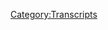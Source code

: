 {{DEFAULTSORT:
    #_TRANSCRIPT_0060:Mars Colonies
}}{{Transcript
    | title         = [[60: Mars Colonies]]
    | caption       = [https://knowledgefight.libsyn.com/knowledge-fight-mars-colonies Listen to this episode on Libsyn]
    | episodeNumber = [[60: Mars Colonies|60]]
    | length        = 01:55:16
}}

{{MessageBox
    | header     = Warning: Bot Generated Content
    | text       = This transcript was automatically generated by transcription software and likely contains many mistakes and misattributions. Please check the audio for definitive quotes, attribution, and context.
    | image      = N3yvass4myg91.webp
    | imagewidth = 50px
    | id         = warning
}}

{{TranscriptBlock
    | name      = Unknown Speaker
    | timestamp = 00:00:00.000
    | text      = Andy in Kansas, you're on the air, thanks for holding.
}}

{{TranscriptBlock
    | name      = Unknown Speaker
    | timestamp = 00:00:04.080
    | text      = Hello Alex, I'm a first time caller, I'm a huge fan, I love your work.
}}

{{TranscriptBlock
    | name      = Unknown Speaker
    | timestamp = 00:00:07.280
    | text      = I love you.
}}

{{TranscriptBlock
    | name      = Unknown Speaker
    | timestamp = 00:00:07.780
    | text      = Hey everybody, welcome back to Knowledge Fight, I'm Dan.
}}

{{TranscriptBlock
    | name      = Unknown Speaker
    | timestamp = 00:00:09.740
    | text      = I'm Jordan!
}}

{{TranscriptBlock
    | name      = Unknown Speaker
    | timestamp = 00:00:10.400
    | text      = We're a couple of dudes who like to sit around, drink novelty beverages, and talk a little bit about Alex Jones.
}}

{{TranscriptBlock
    | name      = Unknown Speaker
    | timestamp = 00:00:15.240
    | text      = There's a twist to it though.
}}

{{TranscriptBlock
    | name      = Unknown Speaker
    | timestamp = 00:00:16.579
    | text      = There is.
}}

{{TranscriptBlock
    | name      = Unknown Speaker
    | timestamp = 00:00:17.079
    | text      = Which is one, we, uh, switch off on buying, uh, novelty beverages.
}}

{{TranscriptBlock
    | name      = Unknown Speaker
    | timestamp = 00:00:21.640
    | text      = Whoa-ho-ho-ho-ho, smooth start.
}}

{{TranscriptBlock
    | name      = Unknown Speaker
    | timestamp = 00:00:23.640
    | text      = Thank you, that's the big twist, right?
}}

{{TranscriptBlock
    | name      = Unknown Speaker
    | timestamp = 00:00:24.800
    | text      = You look lost and scared.
}}

{{TranscriptBlock
    | name      = Unknown Speaker
    | timestamp = 00:00:25.800
    | text      = That's the big twist!
}}

{{TranscriptBlock
    | name      = Unknown Speaker
    | timestamp = 00:00:27.000
    | text      = Yeah, that is, I guess.
}}

{{TranscriptBlock
    | name      = Unknown Speaker
    | timestamp = 00:00:27.800
    | text      = You've been fucking scaring me with, uh, the preview for this, like, your, your, your first words are,
}}

{{TranscriptBlock
    | name      = Unknown Speaker
    | timestamp = 00:00:33.799
    | text      = this might be very, very fun, or you might be furious.
}}

{{TranscriptBlock
    | name      = Unknown Speaker
    | timestamp = 00:00:36.799
    | text      = What am I supposed to do? I'm already shook.
}}

{{TranscriptBlock
    | name      = Unknown Speaker
    | timestamp = 00:00:39.799
    | text      = Well, you could introduce our beverage for the day, because this is your choice.
}}

{{TranscriptBlock
    | name      = Unknown Speaker
    | timestamp = 00:00:42.799
    | text      = It is stubborn soda agave vanilla cream soda, how does that, how does that taste, you're based?
}}

{{TranscriptBlock
    | name      = Unknown Speaker
    | timestamp = 00:00:49.799
    | text      = That is pretty good.
}}

{{TranscriptBlock
    | name      = Unknown Speaker
    | timestamp = 00:00:50.799
    | text      = I don't know, what do you want me to say? It's pretty good.
}}

{{TranscriptBlock
    | name      = Unknown Speaker
    | timestamp = 00:00:52.799
    | text      = I don't know, I want a better review.
}}

{{TranscriptBlock
    | name      = Unknown Speaker
    | timestamp = 00:00:54.799
    | text      = Tastes like vanilla, it's good, it's good. Tastes like cake frosting, but liquid.
}}

{{TranscriptBlock
    | name      = Unknown Speaker
    | timestamp = 00:00:57.799
    | text      = Okay, now, I think I know what the next part is.
}}

{{TranscriptBlock
    | name      = Unknown Speaker
    | timestamp = 00:01:00.799
    | text      = The next twist?
}}

{{TranscriptBlock
    | name      = Unknown Speaker
    | timestamp = 00:01:01.799
    | text      = Yeah, you know a lot about Alex Jones.
}}

{{TranscriptBlock
    | name      = Unknown Speaker
    | timestamp = 00:01:03.799
    | text      = That is correct. And you don't know anything.
}}

{{TranscriptBlock
    | name      = Unknown Speaker
    | timestamp = 00:01:05.799
    | text      = I don't know anything about Alex Jones.
}}

{{TranscriptBlock
    | name      = Unknown Speaker
    | timestamp = 00:01:06.799
    | text      = Let me tell you, what we're going to be talking about today, you know even less about.
}}

{{TranscriptBlock
    | name      = Unknown Speaker
    | timestamp = 00:01:09.799
    | text      = Which is very exciting for me.
}}

{{TranscriptBlock
    | name      = Unknown Speaker
    | timestamp = 00:01:11.799
    | text      = Like, uh, like Jordan alluded to, I told him, uh, before the show-
}}

{{TranscriptBlock
    | name      = Unknown Speaker
    | timestamp = 00:01:15.799
    | text      = This tastes like I'm drinking a vanilla candle.
}}

{{TranscriptBlock
    | name      = Unknown Speaker
    | timestamp = 00:01:17.799
    | text      = Or a cake.
}}

{{TranscriptBlock
    | name      = Unknown Speaker
    | timestamp = 00:01:18.799
    | text      = Yeah.
}}

{{TranscriptBlock
    | name      = Unknown Speaker
    | timestamp = 00:01:19.799
    | text      = It's like, it's like frosting.
}}

{{TranscriptBlock
    | name      = Unknown Speaker
    | timestamp = 00:01:20.799
    | text      = This is intense.
}}

{{TranscriptBlock
    | name      = Unknown Speaker
    | timestamp = 00:01:21.799
    | text      = It's weird.
}}

{{TranscriptBlock
    | name      = Unknown Speaker
    | timestamp = 00:01:22.799
    | text      = Yeah.
}}

{{TranscriptBlock
    | name      = Unknown Speaker
    | timestamp = 00:01:23.799
    | text      = I told Jordan that today we're going to be doing something a little bit different.
}}

{{TranscriptBlock
    | name      = Unknown Speaker
    | timestamp = 00:01:26.799
    | text      = And here's why.
}}

{{TranscriptBlock
    | name      = Unknown Speaker
    | timestamp = 00:01:27.799
    | text      = Uh, Alex Jones has been pretty reckless in being pretty violent in the current day.
}}

{{TranscriptBlock
    | name      = Unknown Speaker
    | timestamp = 00:01:32.799
    | text      = And I don't want to talk about that.
}}

{{TranscriptBlock
    | name      = Unknown Speaker
    | timestamp = 00:01:33.799
    | text      = Right.
}}

{{TranscriptBlock
    | name      = Unknown Speaker
    | timestamp = 00:01:34.799
    | text      = It's kind of boring.
}}

{{TranscriptBlock
    | name      = Unknown Speaker
    | timestamp = 00:01:35.799
    | text      = And, uh, I also don't want to, uh, feed into or really even dissect the CNN tapes that Project Veritas is putting out.
}}

{{TranscriptBlock
    | name      = Unknown Speaker
    | timestamp = 00:01:44.799
    | text      = Uh huh.
}}

{{TranscriptBlock
    | name      = Unknown Speaker
    | timestamp = 00:01:45.799
    | text      = Because they're just so obviously manipulatively edited, it's pointless.
}}

{{TranscriptBlock
    | name      = Unknown Speaker
    | timestamp = 00:01:49.799
    | text      = Yeah, he's James O'Keefe, he lied.
}}

{{TranscriptBlock
    | name      = Unknown Speaker
    | timestamp = 00:01:51.799
    | text      = Yeah, he's a monster, he's been, uh, discredited repeatedly in the past, and, uh, been sued.
}}

{{TranscriptBlock
    | name      = Unknown Speaker
    | timestamp = 00:01:57.799
    | text      = Repeatedly.
}}

{{TranscriptBlock
    | name      = Unknown Speaker
    | timestamp = 00:01:58.799
    | text      = Successfully.
}}

{{TranscriptBlock
    | name      = Unknown Speaker
    | timestamp = 00:01:59.799
    | text      = The fact that he's even still in the news that somebody, that somehow people are still paying attention to him is such a disappointing-
}}

{{TranscriptBlock
    | name      = Unknown Speaker
    | timestamp = 00:02:05.799
    | text      = Well, it's because he reinforces the narratives that other people wish were true.
}}

{{TranscriptBlock
    | name      = Unknown Speaker
    | timestamp = 00:02:08.800
    | text      = Right, but I mean, come on.
}}

{{TranscriptBlock
    | name      = Unknown Speaker
    | timestamp = 00:02:10.800
    | text      = Anybody could do that.
}}

{{TranscriptBlock
    | name      = Unknown Speaker
    | timestamp = 00:02:11.800
    | text      = Just-
}}

{{TranscriptBlock
    | name      = Unknown Speaker
    | timestamp = 00:02:12.800
    | text      = And a massive amount of, like, Koch Brothers or Mercer funding.
}}

{{TranscriptBlock
    | name      = Unknown Speaker
    | timestamp = 00:02:14.800
    | text      = That's true.
}}

{{TranscriptBlock
    | name      = Unknown Speaker
    | timestamp = 00:02:15.800
    | text      = So he has tons and tons of money, he gets to make these-
}}

{{TranscriptBlock
    | name      = Unknown Speaker
    | timestamp = 00:02:17.800
    | text      = Hey guys!
}}

{{TranscriptBlock
    | name      = Unknown Speaker
    | timestamp = 00:02:18.800
    | text      = Let's make sure billionaires control our world.
}}

{{TranscriptBlock
    | name      = Unknown Speaker
    | timestamp = 00:02:20.800
    | text      = Like, the most recent video he put out was about, uh, Zucker, the head of CNN.
}}

{{TranscriptBlock
    | name      = Unknown Speaker
    | timestamp = 00:02:24.800
    | text      = Uh, he's like, okay, here's the video.
}}

{{TranscriptBlock
    | name      = Unknown Speaker
    | timestamp = 00:02:28.800
    | text      = I've already, I've already taken you off track.
}}

{{TranscriptBlock
    | name      = Unknown Speaker
    | timestamp = 00:02:30.800
    | text      = I don't want to talk about the CNN videos.
}}

{{TranscriptBlock
    | name      = Unknown Speaker
    | timestamp = 00:02:32.800
    | text      = Alright, fuck it, we're getting into it!
}}

{{TranscriptBlock
    | name      = Unknown Speaker
    | timestamp = 00:02:34.800
    | text      = Well, the most recent one is legitimately James O'Keefe outside of Zucker's house.
}}

{{TranscriptBlock
    | name      = Unknown Speaker
    | timestamp = 00:02:39.800
    | text      = Alright.
}}

{{TranscriptBlock
    | name      = Unknown Speaker
    | timestamp = 00:02:40.800
    | text      = And he's like trying, he has his microphone, and he's like, hey, what about these tapes that I've been putting out, basically?
}}

{{TranscriptBlock
    | name      = Unknown Speaker
    | timestamp = 00:02:46.800
    | text      = To Zucker, as he walks and enters a car, and then O'Keefe's like, what a coward.
}}

{{TranscriptBlock
    | name      = Unknown Speaker
    | timestamp = 00:02:53.800
    | text      = Alright, dude, come on.
}}

{{TranscriptBlock
    | name      = Unknown Speaker
    | timestamp = 00:02:56.800
    | text      = Dude, just tweet at him. That's about as good as you're gonna get.
}}

{{TranscriptBlock
    | name      = Unknown Speaker
    | timestamp = 00:02:59.800
    | text      = Then, they reveal that they've been staking out in front of his house to get his morning routine down.
}}

{{TranscriptBlock
    | name      = Unknown Speaker
    | timestamp = 00:03:05.800
    | text      = Alright.
}}

{{TranscriptBlock
    | name      = Unknown Speaker
    | timestamp = 00:03:06.800
    | text      = So they're stalking him, basically.
}}

{{TranscriptBlock
    | name      = Unknown Speaker
    | timestamp = 00:03:08.800
    | text      = See, now I'm on board. This is something that we should adopt right there.
}}

{{TranscriptBlock
    | name      = Unknown Speaker
    | timestamp = 00:03:11.800
    | text      = Don't fucking, don't fucking go to your congressman's house.
}}

{{TranscriptBlock
    | name      = Unknown Speaker
    | timestamp = 00:03:14.800
    | text      = Right.
}}

{{TranscriptBlock
    | name      = Unknown Speaker
    | timestamp = 00:03:15.800
    | text      = Get a millionaire, get a thousand, ten thousand people, and just sit around outside their house.
}}

{{TranscriptBlock
    | name      = Unknown Speaker
    | timestamp = 00:03:20.800
    | text      = Legitimately, if we had enough money, we could find out where Alex Jones' studio is.
}}

{{TranscriptBlock
    | name      = Unknown Speaker
    | timestamp = 00:03:24.800
    | text      = I mean, it wouldn't be that hard, we could employ the exact same tactics, and when he's like, hey, why are you following me around?
}}

{{TranscriptBlock
    | name      = Unknown Speaker
    | timestamp = 00:03:28.800
    | text      = I'm like, I'm a journalist!
}}

{{TranscriptBlock
    | name      = Unknown Speaker
    | timestamp = 00:03:30.800
    | text      = That's true, we could do that.
}}

{{TranscriptBlock
    | name      = Unknown Speaker
    | timestamp = 00:03:31.800
    | text      = Why are you ducking my questions, Alex?
}}

{{TranscriptBlock
    | name      = Unknown Speaker
    | timestamp = 00:03:32.800
    | text      = That'd be fun.
}}

{{TranscriptBlock
    | name      = Unknown Speaker
    | timestamp = 00:03:33.800
    | text      = Yeah, give us money, I'll do it.
}}

{{TranscriptBlock
    | name      = Unknown Speaker
    | timestamp = 00:03:34.800
    | text      = I assume we'd get shot.
}}

{{TranscriptBlock
    | name      = Unknown Speaker
    | timestamp = 00:03:35.800
    | text      = Probably.
}}

{{TranscriptBlock
    | name      = Unknown Speaker
    | timestamp = 00:03:36.800
    | text      = Right, we would totally get shot.
}}

{{TranscriptBlock
    | name      = Unknown Speaker
    | timestamp = 00:03:37.800
    | text      = Yeah, he fills his hands.
}}

{{TranscriptBlock
    | name      = Unknown Speaker
    | timestamp = 00:03:38.800
    | text      = Self-defense!
}}

{{TranscriptBlock
    | name      = Unknown Speaker
    | timestamp = 00:03:39.800
    | text      = Yeah.
}}

{{TranscriptBlock
    | name      = Unknown Speaker
    | timestamp = 00:03:40.800
    | text      = Oh great, alright.
}}

{{TranscriptBlock
    | name      = Unknown Speaker
    | timestamp = 00:03:41.800
    | text      = The thing is, we're currently in the middle of an Alex Jones distraction.
}}

{{TranscriptBlock
    | name      = Unknown Speaker
    | timestamp = 00:03:45.800
    | text      = Yes.
}}

{{TranscriptBlock
    | name      = Unknown Speaker
    | timestamp = 00:03:46.800
    | text      = Which is, whenever, I don't know exactly what the, there's no through line exactly why he does the things he does.
}}

{{TranscriptBlock
    | name      = Unknown Speaker
    | timestamp = 00:03:54.800
    | text      = Yes there is.
}}

{{TranscriptBlock
    | name      = Unknown Speaker
    | timestamp = 00:03:56.800
    | text      = Money.
}}

{{TranscriptBlock
    | name      = Unknown Speaker
    | timestamp = 00:03:57.800
    | text      = Brain damage.
}}

{{TranscriptBlock
    | name      = Unknown Speaker
    | timestamp = 00:03:58.800
    | text      = Brain damage and money.
}}

{{TranscriptBlock
    | name      = Unknown Speaker
    | timestamp = 00:03:59.800
    | text      = Brain damage and money.
}}

{{TranscriptBlock
    | name      = Unknown Speaker
    | timestamp = 00:04:00.800
    | text      = But every now and again, something will pop up, and it'll be, look over here, look over here.
}}

{{TranscriptBlock
    | name      = Unknown Speaker
    | timestamp = 00:04:05.800
    | text      = It's the red sheet to the charging bull of truth.
}}

{{TranscriptBlock
    | name      = Unknown Speaker
    | timestamp = 00:04:08.800
    | text      = Right.
}}

{{TranscriptBlock
    | name      = Unknown Speaker
    | timestamp = 00:04:09.800
    | text      = The truth is about to smack Alex Jones right in the face that he's been lying about a bunch
}}

{{TranscriptBlock
    | name      = Unknown Speaker
    | timestamp = 00:04:13.800
    | text      = of stuff, and he gets the red cape out and distracts the bull and it goes and chases
}}

{{TranscriptBlock
    | name      = Unknown Speaker
    | timestamp = 00:04:18.279
    | text      = that.
}}

{{TranscriptBlock
    | name      = Unknown Speaker
    | timestamp = 00:04:19.279
    | text      = Right.
}}

{{TranscriptBlock
    | name      = Unknown Speaker
    | timestamp = 00:04:20.279
    | text      = This week.
}}

{{TranscriptBlock
    | name      = Unknown Speaker
    | timestamp = 00:04:21.279
    | text      = The Trump form of government.
}}

{{TranscriptBlock
    | name      = Unknown Speaker
    | timestamp = 00:04:22.279
    | text      = Right.
}}

{{TranscriptBlock
    | name      = Unknown Speaker
    | timestamp = 00:04:23.279
    | text      = At the end of last week, he had Robert David Steele on as a guest, who we've discussed
}}

{{TranscriptBlock
    | name      = Unknown Speaker
    | timestamp = 00:04:26.600
    | text      = in the past when he came on and was saying that Trump needs his own propaganda TV network.
}}

{{TranscriptBlock
    | name      = Unknown Speaker
    | timestamp = 00:04:31.680
    | text      = Of course.
}}

{{TranscriptBlock
    | name      = Unknown Speaker
    | timestamp = 00:04:32.680
    | text      = He was the guy who came on and was like, Alex, I need you to talk to Trump for me.
}}

{{TranscriptBlock
    | name      = Unknown Speaker
    | timestamp = 00:04:37.079
    | text      = I have a list of suggestions he needs to read.
}}

{{TranscriptBlock
    | name      = Unknown Speaker
    | timestamp = 00:04:39.680
    | text      = Right.
}}

{{TranscriptBlock
    | name      = Unknown Speaker
    | timestamp = 00:04:40.680
    | text      = That's fantastic.
}}

{{TranscriptBlock
    | name      = Unknown Speaker
    | timestamp = 00:04:41.680
    | text      = You don't remember that guy?
}}

{{TranscriptBlock
    | name      = Unknown Speaker
    | timestamp = 00:04:42.680
    | text      = No.
}}

{{TranscriptBlock
    | name      = Unknown Speaker
    | timestamp = 00:04:43.680
    | text      = All right.
}}

{{TranscriptBlock
    | name      = Unknown Speaker
    | timestamp = 00:04:44.680
    | text      = Are you sure we talked to him?
}}

{{TranscriptBlock
    | name      = Unknown Speaker
    | timestamp = 00:04:45.680
    | text      = We talked about him, for sure.
}}

{{TranscriptBlock
    | name      = Unknown Speaker
    | timestamp = 00:04:46.680
    | text      = Was he on the one with the DC guy who was propagandizing the whole thing?
}}

{{TranscriptBlock
    | name      = Unknown Speaker
    | timestamp = 00:04:49.680
    | text      = No.
}}

{{TranscriptBlock
    | name      = Unknown Speaker
    | timestamp = 00:04:50.680
    | text      = No.
}}

{{TranscriptBlock
    | name      = Unknown Speaker
    | timestamp = 00:04:51.680
    | text      = It was not the Dennis Montgomery stuff.
}}

{{TranscriptBlock
    | name      = Unknown Speaker
    | timestamp = 00:04:52.680
    | text      = Yeah, yeah, yeah.
}}

{{TranscriptBlock
    | name      = Unknown Speaker
    | timestamp = 00:04:53.680
    | text      = No.
}}

{{TranscriptBlock
    | name      = Unknown Speaker
    | timestamp = 00:04:54.680
    | text      = We just talked about him for a little bit, because he was basically saying that they
}}

{{TranscriptBlock
    | name      = Unknown Speaker
    | timestamp = 00:04:57.980
    | text      = need massive election reform in order to, like, make liberals-
}}

{{TranscriptBlock
    | name      = Unknown Speaker
    | timestamp = 00:05:02.120
    | text      = Voter suppression and, you know, the destruction of democracy.
}}

{{TranscriptBlock
    | name      = Unknown Speaker
    | timestamp = 00:05:05.360
    | text      = He has a lot of really bad ideas.
}}

{{TranscriptBlock
    | name      = Unknown Speaker
    | timestamp = 00:05:07.480
    | text      = But he came on the show at the end of last week, on Thursday, and he dropped this nugget.
}}

{{TranscriptBlock
    | name      = Unknown Speaker
    | timestamp = 00:05:12.439
    | text      = Let me see what Robert David Steel has to say.
}}

{{TranscriptBlock
    | name      = Unknown Speaker
    | timestamp = 00:05:14.600
    | text      = Go ahead.
}}

{{TranscriptBlock
    | name      = Unknown Speaker
    | timestamp = 00:05:15.600
    | text      = No, I agree with that.
}}

{{TranscriptBlock
    | name      = Unknown Speaker
    | timestamp = 00:05:16.600
    | text      = And let me just point out that pedophilia does not stop with sodomizing children.
}}

{{TranscriptBlock
    | name      = Unknown Speaker
    | timestamp = 00:05:22.319
    | text      = It goes straight into terrorizing them to adrenalize their blood and then murdering
}}

{{TranscriptBlock
    | name      = Unknown Speaker
    | timestamp = 00:05:27.519
    | text      = them.
}}

{{TranscriptBlock
    | name      = Unknown Speaker
    | timestamp = 00:05:28.519
    | text      = It also includes murdering them so that they can have their bone marrow harvested as well
}}

{{TranscriptBlock
    | name      = Unknown Speaker
    | timestamp = 00:05:34.360
    | text      = as body parts.
}}

{{TranscriptBlock
    | name      = Unknown Speaker
    | timestamp = 00:05:36.360
    | text      = Nephilia is much- This is the original growth hormone.
}}

{{TranscriptBlock
    | name      = Unknown Speaker
    | timestamp = 00:05:39.639
    | text      = Yes.
}}

{{TranscriptBlock
    | name      = Unknown Speaker
    | timestamp = 00:05:40.639
    | text      = What is fucking happening?
}}

{{TranscriptBlock
    | name      = Unknown Speaker
    | timestamp = 00:05:41.639
    | text      = Yes.
}}

{{TranscriptBlock
    | name      = Unknown Speaker
    | timestamp = 00:05:42.639
    | text      = It's an anti-aging thing.
}}

{{TranscriptBlock
    | name      = Unknown Speaker
    | timestamp = 00:05:43.639
    | text      = It's an anti-aging thing?
}}

{{TranscriptBlock
    | name      = Unknown Speaker
    | timestamp = 00:05:44.639
    | text      = And this may strike your listeners as way out, but we actually believe that there is
}}

{{TranscriptBlock
    | name      = Unknown Speaker
    | timestamp = 00:05:49.120
    | text      = a colony on Mars that is populated by children who were kidnapped and sent into space on
}}

{{TranscriptBlock
    | name      = Unknown Speaker
    | timestamp = 00:05:55.920
    | text      = a 20-year ride.
}}

{{TranscriptBlock
    | name      = Unknown Speaker
    | timestamp = 00:05:58.000
    | text      = So that once they get to Mars, they have no alternative but to be slaves on the Mars colony.
}}

{{TranscriptBlock
    | name      = Unknown Speaker
    | timestamp = 00:06:03.199
    | text      = There's all kinds of-
}}

{{TranscriptBlock
    | name      = Unknown Speaker
    | timestamp = 00:06:04.800
    | text      = Well, look, I know 90% of the NASA missions are secret and I've been told by high-level
}}

{{TranscriptBlock
    | name      = Unknown Speaker
    | timestamp = 00:06:09.240
    | text      = NASA engineers that you have no idea.
}}

{{TranscriptBlock
    | name      = Unknown Speaker
    | timestamp = 00:06:11.800
    | text      = There's so much stuff going on.
}}

{{TranscriptBlock
    | name      = Unknown Speaker
    | timestamp = 00:06:12.800
    | text      = But then it goes off into all that.
}}

{{TranscriptBlock
    | name      = Unknown Speaker
    | timestamp = 00:06:14.000
    | text      = I mean, that's the kind of thing the media jumps on.
}}

{{TranscriptBlock
    | name      = Unknown Speaker
    | timestamp = 00:06:16.120
    | text      = But I know this.
}}

{{TranscriptBlock
    | name      = Unknown Speaker
    | timestamp = 00:06:17.120
    | text      = We see a bunch of a mechanical wreckage on Mars and people say, oh, look, it looks like
}}

{{TranscriptBlock
    | name      = Unknown Speaker
    | timestamp = 00:06:22.519
    | text      = mechanics.
}}

{{TranscriptBlock
    | name      = Unknown Speaker
    | timestamp = 00:06:23.519
    | text      = They go, oh, you're a conspiracy theorist.
}}

{{TranscriptBlock
    | name      = Unknown Speaker
    | timestamp = 00:06:25.240
    | text      = Clearly, they don't want us looking into what's happening.
}}

{{TranscriptBlock
    | name      = Unknown Speaker
    | timestamp = 00:06:27.279
    | text      = Every time probes go over, they turn them off.
}}

{{TranscriptBlock
    | name      = Unknown Speaker
    | timestamp = 00:06:29.560
    | text      = Alex, you're one of the most original guys on the air.
}}

{{TranscriptBlock
    | name      = Unknown Speaker
    | timestamp = 00:06:32.560
    | text      = And you asked, what should you do?
}}

{{TranscriptBlock
    | name      = Unknown Speaker
    | timestamp = 00:06:34.360
    | text      = I think you should be the truth channel in America.
}}

{{TranscriptBlock
    | name      = Unknown Speaker
    | timestamp = 00:06:37.000
    | text      = He can't be.
}}

{{TranscriptBlock
    | name      = Unknown Speaker
    | timestamp = 00:06:38.000
    | text      = He doesn't know how.
}}

{{TranscriptBlock
    | name      = Unknown Speaker
    | timestamp = 00:06:39.279
    | text      = But so Alex Jones does this.
}}

{{TranscriptBlock
    | name      = Unknown Speaker
    | timestamp = 00:06:41.259
    | text      = He has crazy people on as guests.
}}

{{TranscriptBlock
    | name      = Unknown Speaker
    | timestamp = 00:06:43.279
    | text      = They say ridiculous shit.
}}

{{TranscriptBlock
    | name      = Unknown Speaker
    | timestamp = 00:06:45.399
    | text      = Then everyone is like-
}}

{{TranscriptBlock
    | name      = Unknown Speaker
    | timestamp = 00:06:46.959
    | text      = Look at how ridiculous this shit is.
}}

{{TranscriptBlock
    | name      = Unknown Speaker
    | timestamp = 00:06:48.879
    | text      = Right.
}}

{{TranscriptBlock
    | name      = Unknown Speaker
    | timestamp = 00:06:49.879
    | text      = But then Alex plays the card of everyone saying that I said that there's bases on the moon.
}}

{{TranscriptBlock
    | name      = Unknown Speaker
    | timestamp = 00:06:52.959
    | text      = I didn't say that.
}}

{{TranscriptBlock
    | name      = Unknown Speaker
    | timestamp = 00:06:54.279
    | text      = Right.
}}

{{TranscriptBlock
    | name      = Unknown Speaker
    | timestamp = 00:06:55.279
    | text      = Play me a clip of me saying that.
}}

{{TranscriptBlock
    | name      = Unknown Speaker
    | timestamp = 00:06:56.600
    | text      = Well, we played the clip.
}}

{{TranscriptBlock
    | name      = Unknown Speaker
    | timestamp = 00:06:57.920
    | text      = You had a guy who you have vocally said you respect his opinion about and he said it.
}}

{{TranscriptBlock
    | name      = Unknown Speaker
    | timestamp = 00:07:03.800
    | text      = And then your response was, everything that NASA does, most of it is secret.
}}

{{TranscriptBlock
    | name      = Unknown Speaker
    | timestamp = 00:07:08.879
    | text      = There's machine wreckage on Mars.
}}

{{TranscriptBlock
    | name      = Unknown Speaker
    | timestamp = 00:07:11.139
    | text      = You're reinforcing it without actually saying you believe in it.
}}

{{TranscriptBlock
    | name      = Unknown Speaker
    | timestamp = 00:07:14.040
    | text      = Of course.
}}

{{TranscriptBlock
    | name      = Unknown Speaker
    | timestamp = 00:07:15.040
    | text      = But it's still all a trap.
}}

{{TranscriptBlock
    | name      = Unknown Speaker
    | timestamp = 00:07:16.040
    | text      = It's all a trap for the media.
}}

{{TranscriptBlock
    | name      = Unknown Speaker
    | timestamp = 00:07:17.519
    | text      = It's all a trap for people who don't like Alex Jones to clown on him for Mars-based
}}

{{TranscriptBlock
    | name      = Unknown Speaker
    | timestamp = 00:07:22.319
    | text      = stuff.
}}

{{TranscriptBlock
    | name      = Unknown Speaker
    | timestamp = 00:07:23.319
    | text      = Yeah, I've seen this one in particular on the Twitter.
}}

{{TranscriptBlock
    | name      = Unknown Speaker
    | timestamp = 00:07:27.360
    | text      = Yeah.
}}

{{TranscriptBlock
    | name      = Unknown Speaker
    | timestamp = 00:07:28.360
    | text      = I saw this one.
}}

{{TranscriptBlock
    | name      = Unknown Speaker
    | timestamp = 00:07:29.759
    | text      = NASA came out and said, no.
}}

{{TranscriptBlock
    | name      = Unknown Speaker
    | timestamp = 00:07:32.480
    | text      = Of course.
}}

{{TranscriptBlock
    | name      = Unknown Speaker
    | timestamp = 00:07:33.480
    | text      = Yeah.
}}

{{TranscriptBlock
    | name      = Unknown Speaker
    | timestamp = 00:07:34.480
    | text      = NASA said, come on, bro.
}}

{{TranscriptBlock
    | name      = Unknown Speaker
    | timestamp = 00:07:35.879
    | text      = They had a very put-upon scientist walk up to a podium, rub his forehead, and just go,
}}

{{TranscriptBlock
    | name      = Unknown Speaker
    | timestamp = 00:07:42.959
    | text      = come on, guys.
}}

{{TranscriptBlock
    | name      = Unknown Speaker
    | timestamp = 00:07:44.839
    | text      = Why do I have to do this?
}}

{{TranscriptBlock
    | name      = Unknown Speaker
    | timestamp = 00:07:46.920
    | text      = And the only real function that we get out of this, I think it's always funny when official
}}

{{TranscriptBlock
    | name      = Unknown Speaker
    | timestamp = 00:07:52.319
    | text      = organizations stoop below their status.
}}

{{TranscriptBlock
    | name      = Unknown Speaker
    | timestamp = 00:07:55.800
    | text      = Oh, it's fantastic.
}}

{{TranscriptBlock
    | name      = Unknown Speaker
    | timestamp = 00:07:56.800
    | text      = And are like, just shut up.
}}

{{TranscriptBlock
    | name      = Unknown Speaker
    | timestamp = 00:07:59.439
    | text      = That sort of stuff.
}}

{{TranscriptBlock
    | name      = Unknown Speaker
    | timestamp = 00:08:00.439
    | text      = I always think conceptually that's pretty funny.
}}

{{TranscriptBlock
    | name      = Unknown Speaker
    | timestamp = 00:08:03.120
    | text      = But at the same time, by NASA putting out articles about it, by people not being really
}}

{{TranscriptBlock
    | name      = Unknown Speaker
    | timestamp = 00:08:07.279
    | text      = accurate and just making fun of him for it, the end result is that people are exposed
}}

{{TranscriptBlock
    | name      = Unknown Speaker
    | timestamp = 00:08:13.000
    | text      = to Alex Jones.
}}

{{TranscriptBlock
    | name      = Unknown Speaker
    | timestamp = 00:08:15.199
    | text      = If they watch that full clip, they get to hear him talk about how terrible pedophilia
}}

{{TranscriptBlock
    | name      = Unknown Speaker
    | timestamp = 00:08:19.519
    | text      = is.
}}

{{TranscriptBlock
    | name      = Unknown Speaker
    | timestamp = 00:08:20.519
    | text      = And that might set off a trigger in them to be like, oh, this guy's a champion against
}}

{{TranscriptBlock
    | name      = Unknown Speaker
    | timestamp = 00:08:23.160
    | text      = pedophiles.
}}

{{TranscriptBlock
    | name      = Unknown Speaker
    | timestamp = 00:08:24.160
    | text      = Right.
}}

{{TranscriptBlock
    | name      = Unknown Speaker
    | timestamp = 00:08:25.160
    | text      = I need to dig more into this.
}}

{{TranscriptBlock
    | name      = Unknown Speaker
    | timestamp = 00:08:26.160
    | text      = There is a decent chance that people will end up listening to him and being like, oh,
}}

{{TranscriptBlock
    | name      = Unknown Speaker
    | timestamp = 00:08:30.319
    | text      = he didn't say that there's bases on Mars.
}}

{{TranscriptBlock
    | name      = Unknown Speaker
    | timestamp = 00:08:32.559
    | text      = He was just allowing free speech on his show.
}}

{{TranscriptBlock
    | name      = Unknown Speaker
    | timestamp = 00:08:35.159
    | text      = Right.
}}

{{TranscriptBlock
    | name      = Unknown Speaker
    | timestamp = 00:08:36.159
    | text      = So there is a negative outcome that can come from falling for this bull trick, this red
}}

{{TranscriptBlock
    | name      = Unknown Speaker
    | timestamp = 00:08:42.960
    | text      = cape.
}}

{{TranscriptBlock
    | name      = Unknown Speaker
    | timestamp = 00:08:43.960
    | text      = My question is always like, what's the end game?
}}

{{TranscriptBlock
    | name      = Unknown Speaker
    | timestamp = 00:08:46.320
    | text      = For whom?
}}

{{TranscriptBlock
    | name      = Unknown Speaker
    | timestamp = 00:08:47.320
    | text      = The Twitter thing, which is amazing how Alex can just keep fucking showing up in the world
}}

{{TranscriptBlock
    | name      = Unknown Speaker
    | timestamp = 00:08:53.460
    | text      = every time.
}}

{{TranscriptBlock
    | name      = Unknown Speaker
    | timestamp = 00:08:54.600
    | text      = Every week, it seems like he's somewhere on the internet and everybody's laughing at him.
}}

{{TranscriptBlock
    | name      = Unknown Speaker
    | timestamp = 00:08:59.559
    | text      = It's like, are we helping?
}}

{{TranscriptBlock
    | name      = Unknown Speaker
    | timestamp = 00:09:02.879
    | text      = Are we?
}}

{{TranscriptBlock
    | name      = Unknown Speaker
    | timestamp = 00:09:03.879
    | text      = Yeah.
}}

{{TranscriptBlock
    | name      = Unknown Speaker
    | timestamp = 00:09:04.879
    | text      = No, I mean, no.
}}

{{TranscriptBlock
    | name      = Unknown Speaker
    | timestamp = 00:09:05.879
    | text      = We could be.
}}

{{TranscriptBlock
    | name      = Unknown Speaker
    | timestamp = 00:09:06.879
    | text      = Yeah, exactly.
}}

{{TranscriptBlock
    | name      = Unknown Speaker
    | timestamp = 00:09:07.879
    | text      = But no.
}}

{{TranscriptBlock
    | name      = Unknown Speaker
    | timestamp = 00:09:08.879
    | text      = It's not doing any good and it's just making it more likely because the more you click
}}

{{TranscriptBlock
    | name      = Unknown Speaker
    | timestamp = 00:09:11.860
    | text      = on it, the more they're like, oh, well, this is a thing people click on.
}}

{{TranscriptBlock
    | name      = Unknown Speaker
    | timestamp = 00:09:15.600
    | text      = So the more they do that, the less likely you are to do anything fucking useful and
}}

{{TranscriptBlock
    | name      = Unknown Speaker
    | timestamp = 00:09:19.919
    | text      = you're just going to clown on them all the time.
}}

{{TranscriptBlock
    | name      = Unknown Speaker
    | timestamp = 00:09:21.879
    | text      = Everybody thinks, and I appreciate our listeners who engage with stuff appropriately and in
}}

{{TranscriptBlock
    | name      = Unknown Speaker
    | timestamp = 00:09:27.200
    | text      = a smart way, but I do get tweets from a lot of people and texts and stuff about how like,
}}

{{TranscriptBlock
    | name      = Unknown Speaker
    | timestamp = 00:09:32.360
    | text      = do you see this new Alex Jones meme?
}}

{{TranscriptBlock
    | name      = Unknown Speaker
    | timestamp = 00:09:34.720
    | text      = And I think that there's a mentality that people think that you can just mock him out
}}

{{TranscriptBlock
    | name      = Unknown Speaker
    | timestamp = 00:09:38.039
    | text      = of existence, not realizing that no, you can't.
}}

{{TranscriptBlock
    | name      = Unknown Speaker
    | timestamp = 00:09:41.120
    | text      = That's not going to work.
}}

{{TranscriptBlock
    | name      = Unknown Speaker
    | timestamp = 00:09:42.740
    | text      = There's going to need to be a much more deliberative, focused, truth-based exposure of what he believes
}}

{{TranscriptBlock
    | name      = Unknown Speaker
    | timestamp = 00:09:53.039
    | text      = in and who he actually is.
}}

{{TranscriptBlock
    | name      = Unknown Speaker
    | timestamp = 00:09:55.480
    | text      = What's hiding behind those silly things is a bigot.
}}

{{TranscriptBlock
    | name      = Unknown Speaker
    | timestamp = 00:09:59.200
    | text      = In the same way that you're fucking, everybody's fucking reading Trump's tweet on those two
}}

{{TranscriptBlock
    | name      = Unknown Speaker
    | timestamp = 00:10:04.700
    | text      = fucks who gives a shit.
}}

{{TranscriptBlock
    | name      = Unknown Speaker
    | timestamp = 00:10:07.039
    | text      = I hope all of them get fucking hit by a meteor.
}}

{{TranscriptBlock
    | name      = Unknown Speaker
    | timestamp = 00:10:09.679
    | text      = I don't fucking care.
}}

{{TranscriptBlock
    | name      = Unknown Speaker
    | timestamp = 00:10:11.320
    | text      = They're assholes too.
}}

{{TranscriptBlock
    | name      = Unknown Speaker
    | timestamp = 00:10:12.320
    | text      = He's taking away health care.
}}

{{TranscriptBlock
    | name      = Unknown Speaker
    | timestamp = 00:10:13.919
    | text      = Shut the fuck up about his tweets.
}}

{{TranscriptBlock
    | name      = Unknown Speaker
    | timestamp = 00:10:16.279
    | text      = Go fucking fight.
}}

{{TranscriptBlock
    | name      = Unknown Speaker
    | timestamp = 00:10:18.440
    | text      = And making...
}}

{{TranscriptBlock
    | name      = Unknown Speaker
    | timestamp = 00:10:19.440
    | text      = I mean, I'm not going to.
}}

{{TranscriptBlock
    | name      = Unknown Speaker
    | timestamp = 00:10:20.440
    | text      = I'm very scared of the outside.
}}

{{TranscriptBlock
    | name      = Unknown Speaker
    | timestamp = 00:10:21.440
    | text      = And he's actively trying to make it so we can't vote in the future.
}}

{{TranscriptBlock
    | name      = Unknown Speaker
    | timestamp = 00:10:27.120
    | text      = He's destroying the environment, taking away health care.
}}

{{TranscriptBlock
    | name      = Unknown Speaker
    | timestamp = 00:10:29.440
    | text      = It's going to be super weird how he wins re-election with 97% of the vote.
}}

{{TranscriptBlock
    | name      = Unknown Speaker
    | timestamp = 00:10:33.799
    | text      = It's going to be crazy.
}}

{{TranscriptBlock
    | name      = Unknown Speaker
    | timestamp = 00:10:34.840
    | text      = And Alex Jones's response will be like, he's a strong leader, finally the polls are right.
}}

{{TranscriptBlock
    | name      = Unknown Speaker
    | timestamp = 00:10:38.919
    | text      = Finally they've fixed the polls.
}}

{{TranscriptBlock
    | name      = Unknown Speaker
    | timestamp = 00:10:41.080
    | text      = So we have that to look forward to.
}}

{{TranscriptBlock
    | name      = Unknown Speaker
    | timestamp = 00:10:45.480
    | text      = The complete dissolution of democracy.
}}

{{TranscriptBlock
    | name      = Unknown Speaker
    | timestamp = 00:10:47.139
    | text      = So here's the deal.
}}

{{TranscriptBlock
    | name      = Unknown Speaker
    | timestamp = 00:10:48.139
    | text      = I don't want to talk too much about, I just think that it's nonsense.
}}

{{TranscriptBlock
    | name      = Unknown Speaker
    | timestamp = 00:10:51.919
    | text      = Of course.
}}

{{TranscriptBlock
    | name      = Unknown Speaker
    | timestamp = 00:10:52.919
    | text      = And it's not worth discussing most of the stuff that Alex is on at the end of last week.
}}

{{TranscriptBlock
    | name      = Unknown Speaker
    | timestamp = 00:10:57.159
    | text      = Like I said, at the beginning of the week he was on vacation.
}}

{{TranscriptBlock
    | name      = Unknown Speaker
    | timestamp = 00:11:01.639
    | text      = I don't know what's going on.
}}

{{TranscriptBlock
    | name      = Unknown Speaker
    | timestamp = 00:11:02.919
    | text      = He's living a wild life, la vida loca.
}}

{{TranscriptBlock
    | name      = Unknown Speaker
    | timestamp = 00:11:05.539
    | text      = Did they play Life on Mars for Dakota on that?
}}

{{TranscriptBlock
    | name      = Unknown Speaker
    | timestamp = 00:11:08.799
    | text      = Because that's perfect.
}}

{{TranscriptBlock
    | name      = Unknown Speaker
    | timestamp = 00:11:09.799
    | text      = Nope.
}}

{{TranscriptBlock
    | name      = Unknown Speaker
    | timestamp = 00:11:10.799
    | text      = They did not.
}}

{{TranscriptBlock
    | name      = Unknown Speaker
    | timestamp = 00:11:11.799
    | text      = They should have.
}}

{{TranscriptBlock
    | name      = Unknown Speaker
    | timestamp = 00:11:12.799
    | text      = They should have.
}}

{{TranscriptBlock
    | name      = Unknown Speaker
    | timestamp = 00:11:13.799
    | text      = Anything from that album.
}}

{{TranscriptBlock
    | name      = Unknown Speaker
    | timestamp = 00:11:14.799
    | text      = Yeah, exactly.
}}

{{TranscriptBlock
    | name      = Unknown Speaker
    | timestamp = 00:11:15.799
    | text      = But here's the deal also.
}}

{{TranscriptBlock
    | name      = Unknown Speaker
    | timestamp = 00:11:17.519
    | text      = I, as this episode comes out, will be getting surgery.
}}

{{TranscriptBlock
    | name      = Unknown Speaker
    | timestamp = 00:11:21.120
    | text      = And I want to treat myself.
}}

{{TranscriptBlock
    | name      = Unknown Speaker
    | timestamp = 00:11:22.679
    | text      = So I'm doing, I've decided to do a complete audible on this episode and explore where
}}

{{TranscriptBlock
    | name      = Unknown Speaker
    | timestamp = 00:11:29.919
    | text      = this idea of Bases on Mars comes from.
}}

{{TranscriptBlock
    | name      = Unknown Speaker
    | timestamp = 00:11:32.919
    | text      = Alright, now I'm way fucking in.
}}

{{TranscriptBlock
    | name      = Unknown Speaker
    | timestamp = 00:11:35.100
    | text      = So the rest of this episode...
}}

{{TranscriptBlock
    | name      = Unknown Speaker
    | timestamp = 00:11:36.100
    | text      = Now I am way fucking in!
}}

{{TranscriptBlock
    | name      = Unknown Speaker
    | timestamp = 00:11:37.879
    | text      = Are you kidding me?
}}

{{TranscriptBlock
    | name      = Unknown Speaker
    | timestamp = 00:11:38.879
    | text      = Yes!
}}

{{TranscriptBlock
    | name      = Unknown Speaker
    | timestamp = 00:11:39.879
    | text      = The rest of this episode will have very little to do with Alex Jones.
}}

{{TranscriptBlock
    | name      = Unknown Speaker
    | timestamp = 00:11:42.279
    | text      = Okay.
}}

{{TranscriptBlock
    | name      = Unknown Speaker
    | timestamp = 00:11:43.279
    | text      = But it will have to do with where...
}}

{{TranscriptBlock
    | name      = Unknown Speaker
    | timestamp = 00:11:44.559
    | text      = 90% of our audience just clicked pause and deleted from the iTunes app.
}}

{{TranscriptBlock
    | name      = Unknown Speaker
    | timestamp = 00:11:49.039
    | text      = I promise you that this will actually be maybe more entertaining than Alex Jones.
}}

{{TranscriptBlock
    | name      = Unknown Speaker
    | timestamp = 00:11:55.480
    | text      = So there are a lot of people who believe in space bases and what have you.
}}

{{TranscriptBlock
    | name      = Unknown Speaker
    | timestamp = 00:12:02.200
    | text      = There's a lot of, that community, the UFO community is very large and very diverse.
}}

{{TranscriptBlock
    | name      = Unknown Speaker
    | timestamp = 00:12:06.820
    | text      = You can find tons of people who cite...
}}

{{TranscriptBlock
    | name      = Unknown Speaker
    | timestamp = 00:12:09.399
    | text      = Far more diverse than Alex Jones' audience.
}}

{{TranscriptBlock
    | name      = Unknown Speaker
    | timestamp = 00:12:11.559
    | text      = Totally.
}}

{{TranscriptBlock
    | name      = Unknown Speaker
    | timestamp = 00:12:12.559
    | text      = Yeah.
}}

{{TranscriptBlock
    | name      = Unknown Speaker
    | timestamp = 00:12:13.559
    | text      = And I'm sure there's more than 3% African Americans than the UFO.
}}

{{TranscriptBlock
    | name      = Unknown Speaker
    | timestamp = 00:12:17.759
    | text      = Maybe not.
}}

{{TranscriptBlock
    | name      = Unknown Speaker
    | timestamp = 00:12:18.759
    | text      = I haven't seen studies.
}}

{{TranscriptBlock
    | name      = Unknown Speaker
    | timestamp = 00:12:19.759
    | text      = But there are a lot of people who believe, you know, a lot of rampant speculation from
}}

{{TranscriptBlock
    | name      = Unknown Speaker
    | timestamp = 00:12:24.720
    | text      = years past.
}}

{{TranscriptBlock
    | name      = Unknown Speaker
    | timestamp = 00:12:25.720
    | text      = There's a lot of people who have been fooled by fake documents about stuff.
}}

{{TranscriptBlock
    | name      = Unknown Speaker
    | timestamp = 00:12:29.340
    | text      = And that's all fun.
}}

{{TranscriptBlock
    | name      = Unknown Speaker
    | timestamp = 00:12:30.340
    | text      = We could do a deep dive into that.
}}

{{TranscriptBlock
    | name      = Unknown Speaker
    | timestamp = 00:12:32.360
    | text      = Or we could even do a deep dive into stuff like MUFON.
}}

{{TranscriptBlock
    | name      = Unknown Speaker
    | timestamp = 00:12:36.480
    | text      = There's an organization that keeps track of self-reported UFO experiences.
}}

{{TranscriptBlock
    | name      = Unknown Speaker
    | timestamp = 00:12:41.240
    | text      = MUFON?
}}

{{TranscriptBlock
    | name      = Unknown Speaker
    | timestamp = 00:12:42.240
    | text      = Yeah.
}}

{{TranscriptBlock
    | name      = Unknown Speaker
    | timestamp = 00:12:43.240
    | text      = It's called Multinational UFO Network something.
}}

{{TranscriptBlock
    | name      = Unknown Speaker
    | timestamp = 00:12:46.960
    | text      = I don't remember what it stands for.
}}

{{TranscriptBlock
    | name      = Unknown Speaker
    | timestamp = 00:12:48.679
    | text      = But they keep track.
}}

{{TranscriptBlock
    | name      = Unknown Speaker
    | timestamp = 00:12:49.679
    | text      = I assumed it was Mulan's brother.
}}

{{TranscriptBlock
    | name      = Unknown Speaker
    | timestamp = 00:12:51.639
    | text      = Nope.
}}

{{TranscriptBlock
    | name      = Unknown Speaker
    | timestamp = 00:12:52.639
    | text      = Or Mufasa's son.
}}

{{TranscriptBlock
    | name      = Unknown Speaker
    | timestamp = 00:12:53.639
    | text      = Mulan, the movie that very traumatized Mike Pence.
}}

{{TranscriptBlock
    | name      = Unknown Speaker
    | timestamp = 00:12:57.240
    | text      = Yeah.
}}

{{TranscriptBlock
    | name      = Unknown Speaker
    | timestamp = 00:12:58.240
    | text      = Oh god.
}}

{{TranscriptBlock
    | name      = Unknown Speaker
    | timestamp = 00:12:59.240
    | text      = What a...
}}

{{TranscriptBlock
    | name      = Unknown Speaker
    | timestamp = 00:13:00.240
    | text      = Why do these people happen?
}}

{{TranscriptBlock
    | name      = Unknown Speaker
    | timestamp = 00:13:01.240
    | text      = I don't know.
}}

{{TranscriptBlock
    | name      = Unknown Speaker
    | timestamp = 00:13:02.240
    | text      = I don't eat dinner with anybody other than my wife.
}}

{{TranscriptBlock
    | name      = Unknown Speaker
    | timestamp = 00:13:04.240
    | text      = Or I don't eat dinner with a woman other than my wife mother.
}}

{{TranscriptBlock
    | name      = Unknown Speaker
    | timestamp = 00:13:09.019
    | text      = Can't be alone.
}}

{{TranscriptBlock
    | name      = Unknown Speaker
    | timestamp = 00:13:10.019
    | text      = What happened to him?
}}

{{TranscriptBlock
    | name      = Unknown Speaker
    | timestamp = 00:13:11.320
    | text      = Like, if he had a radio show, his childhood has to have been the most fucked up thing.
}}

{{TranscriptBlock
    | name      = Unknown Speaker
    | timestamp = 00:13:17.960
    | text      = Yeah.
}}

{{TranscriptBlock
    | name      = Unknown Speaker
    | timestamp = 00:13:18.960
    | text      = So MUFON stands for the Mutual UFO Network.
}}

{{TranscriptBlock
    | name      = Unknown Speaker
    | timestamp = 00:13:22.080
    | text      = It's a non-profit investigative body.
}}

{{TranscriptBlock
    | name      = Unknown Speaker
    | timestamp = 00:13:24.639
    | text      = I mean, they have maps of where UFOs have been sighted and stuff like that.
}}

{{TranscriptBlock
    | name      = Unknown Speaker
    | timestamp = 00:13:30.639
    | text      = They have fun.
}}

{{TranscriptBlock
    | name      = Unknown Speaker
    | timestamp = 00:13:31.639
    | text      = They're a good group.
}}

{{TranscriptBlock
    | name      = Unknown Speaker
    | timestamp = 00:13:32.639
    | text      = Yeah.
}}

{{TranscriptBlock
    | name      = Unknown Speaker
    | timestamp = 00:13:33.639
    | text      = And we could get into all that, but so much of that is apocryphal.
}}

{{TranscriptBlock
    | name      = Unknown Speaker
    | timestamp = 00:13:35.519
    | text      = So much of it is basically just, hey, I saw this.
}}

{{TranscriptBlock
    | name      = Unknown Speaker
    | timestamp = 00:13:39.240
    | text      = And there's no real evidence of that.
}}

{{TranscriptBlock
    | name      = Unknown Speaker
    | timestamp = 00:13:40.840
    | text      = So I could, you know, it's as good as people writing down their dreams and putting them
}}

{{TranscriptBlock
    | name      = Unknown Speaker
    | timestamp = 00:13:45.039
    | text      = online.
}}

{{TranscriptBlock
    | name      = Unknown Speaker
    | timestamp = 00:13:46.039
    | text      = Right, right, right.
}}

{{TranscriptBlock
    | name      = Unknown Speaker
    | timestamp = 00:13:47.039
    | text      = Like, okay, this is as credible as anything else.
}}

{{TranscriptBlock
    | name      = Unknown Speaker
    | timestamp = 00:13:48.039
    | text      = Or ghost hunters.
}}

{{TranscriptBlock
    | name      = Unknown Speaker
    | timestamp = 00:13:49.039
    | text      = Yeah.
}}

{{TranscriptBlock
    | name      = Unknown Speaker
    | timestamp = 00:13:50.039
    | text      = That's no fun.
}}

{{TranscriptBlock
    | name      = Unknown Speaker
    | timestamp = 00:13:51.039
    | text      = No.
}}

{{TranscriptBlock
    | name      = Unknown Speaker
    | timestamp = 00:13:52.039
    | text      = So I've tried to find some more concrete versions of space-based stuff.
}}

{{TranscriptBlock
    | name      = Unknown Speaker
    | timestamp = 00:13:57.080
    | text      = All right.
}}

{{TranscriptBlock
    | name      = Unknown Speaker
    | timestamp = 00:13:58.080
    | text      = And one of the organizations...
}}

{{TranscriptBlock
    | name      = Unknown Speaker
    | timestamp = 00:13:59.080
    | text      = And we're going straight to Space Command for our first clip, right?
}}

{{TranscriptBlock
    | name      = Unknown Speaker
    | timestamp = 00:14:02.799
    | text      = No, we don't really have...
}}

{{TranscriptBlock
    | name      = Unknown Speaker
    | timestamp = 00:14:05.279
    | text      = Space Command doesn't really come into play because that's a pedestrian title.
}}

{{TranscriptBlock
    | name      = Unknown Speaker
    | timestamp = 00:14:09.460
    | text      = That's a title that the people in the know would never call something Space Command.
}}

{{TranscriptBlock
    | name      = Unknown Speaker
    | timestamp = 00:14:14.879
    | text      = That's for Alex Jones and his ilk.
}}

{{TranscriptBlock
    | name      = Unknown Speaker
    | timestamp = 00:14:17.480
    | text      = There is an organization called Project Camelot.
}}

{{TranscriptBlock
    | name      = Unknown Speaker
    | timestamp = 00:14:21.279
    | text      = And it is run by a lady named Carrie Callahan.
}}

{{TranscriptBlock
    | name      = Unknown Speaker
    | timestamp = 00:14:24.240
    | text      = And what she does...
}}

{{TranscriptBlock
    | name      = Unknown Speaker
    | timestamp = 00:14:26.639
    | text      = What she does...
}}

{{TranscriptBlock
    | name      = Unknown Speaker
    | timestamp = 00:14:27.639
    | text      = Carrie Callahan.
}}

{{TranscriptBlock
    | name      = Unknown Speaker
    | timestamp = 00:14:28.639
    | text      = Uh-huh.
}}

{{TranscriptBlock
    | name      = Unknown Speaker
    | timestamp = 00:14:29.639
    | text      = Okay.
}}

{{TranscriptBlock
    | name      = Unknown Speaker
    | timestamp = 00:14:30.639
    | text      = Apparently, she had a very large inheritance.
}}

{{TranscriptBlock
    | name      = Unknown Speaker
    | timestamp = 00:14:33.480
    | text      = And she started an organization where she has Skype interviews with people about their
}}

{{TranscriptBlock
    | name      = Unknown Speaker
    | timestamp = 00:14:40.379
    | text      = weird experiences.
}}

{{TranscriptBlock
    | name      = Unknown Speaker
    | timestamp = 00:14:41.379
    | text      = All right.
}}

{{TranscriptBlock
    | name      = Unknown Speaker
    | timestamp = 00:14:43.200
    | text      = And she's had a ton of interviews with people who claim that they were personally involved
}}

{{TranscriptBlock
    | name      = Unknown Speaker
    | timestamp = 00:14:49.279
    | text      = with a lot of really fucked up stuff.
}}

{{TranscriptBlock
    | name      = Unknown Speaker
    | timestamp = 00:14:50.960
    | text      = Sweet.
}}

{{TranscriptBlock
    | name      = Unknown Speaker
    | timestamp = 00:14:51.960
    | text      = So one of the people that we have mentioned in Passing in the Past, a guy by the name
}}

{{TranscriptBlock
    | name      = Unknown Speaker
    | timestamp = 00:14:56.159
    | text      = of Andrew Basiago, he's done some interviews with Project Camelot.
}}

{{TranscriptBlock
    | name      = Unknown Speaker
    | timestamp = 00:15:00.679
    | text      = He is the guy who claims that he, as a child, was in a time travel program.
}}

{{TranscriptBlock
    | name      = Unknown Speaker
    | timestamp = 00:15:04.799
    | text      = Okay.
}}

{{TranscriptBlock
    | name      = Unknown Speaker
    | timestamp = 00:15:05.799
    | text      = And he went back to the Gettysburg Address.
}}

{{TranscriptBlock
    | name      = Unknown Speaker
    | timestamp = 00:15:08.440
    | text      = He's been years in the future, like into 2040.
}}

{{TranscriptBlock
    | name      = Unknown Speaker
    | timestamp = 00:15:11.919
    | text      = He's been to that far in the future.
}}

{{TranscriptBlock
    | name      = Unknown Speaker
    | timestamp = 00:15:13.759
    | text      = All right.
}}

{{TranscriptBlock
    | name      = Unknown Speaker
    | timestamp = 00:15:14.759
    | text      = He went back millions of years in the past.
}}

{{TranscriptBlock
    | name      = Unknown Speaker
    | timestamp = 00:15:16.559
    | text      = All right.
}}

{{TranscriptBlock
    | name      = Unknown Speaker
    | timestamp = 00:15:17.559
    | text      = He was a time traveler.
}}

{{TranscriptBlock
    | name      = Unknown Speaker
    | timestamp = 00:15:18.559
    | text      = He read HGULs one time.
}}

{{TranscriptBlock
    | name      = Unknown Speaker
    | timestamp = 00:15:20.159
    | text      = When he was a kid, Barack Obama was in the program with him, and the two of them time
}}

{{TranscriptBlock
    | name      = Unknown Speaker
    | timestamp = 00:15:24.419
    | text      = traveled together.
}}

{{TranscriptBlock
    | name      = Unknown Speaker
    | timestamp = 00:15:25.419
    | text      = Now I've never been happier.
}}

{{TranscriptBlock
    | name      = Unknown Speaker
    | timestamp = 00:15:26.799
    | text      = Andrew Basiago also.
}}

{{TranscriptBlock
    | name      = Unknown Speaker
    | timestamp = 00:15:28.080
    | text      = I choose to believe that's true.
}}

{{TranscriptBlock
    | name      = Unknown Speaker
    | timestamp = 00:15:30.240
    | text      = Sure.
}}

{{TranscriptBlock
    | name      = Unknown Speaker
    | timestamp = 00:15:31.240
    | text      = Of course.
}}

{{TranscriptBlock
    | name      = Unknown Speaker
    | timestamp = 00:15:32.240
    | text      = He also ran for president in 2016 and is running in 2020.
}}

{{TranscriptBlock
    | name      = Unknown Speaker
    | timestamp = 00:15:37.519
    | text      = So we have that to look forward to.
}}

{{TranscriptBlock
    | name      = Unknown Speaker
    | timestamp = 00:15:39.480
    | text      = All right.
}}

{{TranscriptBlock
    | name      = Unknown Speaker
    | timestamp = 00:15:40.480
    | text      = He also, as I recall, is a big proponent of...
}}

{{TranscriptBlock
    | name      = Unknown Speaker
    | timestamp = 00:15:43.840
    | text      = What's his name again?
}}

{{TranscriptBlock
    | name      = Unknown Speaker
    | timestamp = 00:15:44.840
    | text      = Andrew Basiago.
}}

{{TranscriptBlock
    | name      = Unknown Speaker
    | timestamp = 00:15:45.840
    | text      = All right.
}}

{{TranscriptBlock
    | name      = Unknown Speaker
    | timestamp = 00:15:46.840
    | text      = No longer does anybody say Bernie would have won.
}}

{{TranscriptBlock
    | name      = Unknown Speaker
    | timestamp = 00:15:49.259
    | text      = Now we say Basiago would have won.
}}

{{TranscriptBlock
    | name      = Unknown Speaker
    | timestamp = 00:15:50.639
    | text      = We could have had Basiago.
}}

{{TranscriptBlock
    | name      = Unknown Speaker
    | timestamp = 00:15:51.639
    | text      = We could have had Basiago.
}}

{{TranscriptBlock
    | name      = Unknown Speaker
    | timestamp = 00:15:52.639
    | text      = Look.
}}

{{TranscriptBlock
    | name      = Unknown Speaker
    | timestamp = 00:15:53.639
    | text      = He's a time traveler.
}}

{{TranscriptBlock
    | name      = Unknown Speaker
    | timestamp = 00:15:54.639
    | text      = We had one time traveler.
}}

{{TranscriptBlock
    | name      = Unknown Speaker
    | timestamp = 00:15:55.639
    | text      = Why didn't we go for two?
}}

{{TranscriptBlock
    | name      = Unknown Speaker
    | timestamp = 00:15:56.639
    | text      = Also, I would argue if he's a time traveler and he's been to 2040, he would know he
}}

{{TranscriptBlock
    | name      = Unknown Speaker
    | timestamp = 00:16:00.220
    | text      = would lose that race.
}}

{{TranscriptBlock
    | name      = Unknown Speaker
    | timestamp = 00:16:01.220
    | text      = Right?
}}

{{TranscriptBlock
    | name      = Unknown Speaker
    | timestamp = 00:16:02.220
    | text      = It seems like...
}}

{{TranscriptBlock
    | name      = Unknown Speaker
    | timestamp = 00:16:03.220
    | text      = Well, but maybe he knows that he's going to win the 2020 race, and he just had to get
}}

{{TranscriptBlock
    | name      = Unknown Speaker
    | timestamp = 00:16:06.519
    | text      = his profile out there in 2016.
}}

{{TranscriptBlock
    | name      = Unknown Speaker
    | timestamp = 00:16:08.720
    | text      = Which clearly he succeeded in, seeing as you have no idea who the fuck he is.
}}

{{TranscriptBlock
    | name      = Unknown Speaker
    | timestamp = 00:16:12.279
    | text      = Of course.
}}

{{TranscriptBlock
    | name      = Unknown Speaker
    | timestamp = 00:16:13.279
    | text      = He also believes in Stargates.
}}

{{TranscriptBlock
    | name      = Unknown Speaker
    | timestamp = 00:16:15.539
    | text      = He's big into that.
}}

{{TranscriptBlock
    | name      = Unknown Speaker
    | timestamp = 00:16:16.539
    | text      = All right.
}}

{{TranscriptBlock
    | name      = Unknown Speaker
    | timestamp = 00:16:17.539
    | text      = He also has made reference to the fact that he is half dolphin, and has...
}}

{{TranscriptBlock
    | name      = Unknown Speaker
    | timestamp = 00:16:22.200
    | text      = This dude's just a grand bag.
}}

{{TranscriptBlock
    | name      = Unknown Speaker
    | timestamp = 00:16:25.320
    | text      = Yeah.
}}

{{TranscriptBlock
    | name      = Unknown Speaker
    | timestamp = 00:16:26.320
    | text      = He's just throwing it out there.
}}

{{TranscriptBlock
    | name      = Unknown Speaker
    | timestamp = 00:16:28.000
    | text      = He has super swimming abilities because of it.
}}

{{TranscriptBlock
    | name      = Unknown Speaker
    | timestamp = 00:16:29.919
    | text      = A lot of these Stargates...
}}

{{TranscriptBlock
    | name      = Unknown Speaker
    | timestamp = 00:16:30.919
    | text      = Is this stuff he makes up?
}}

{{TranscriptBlock
    | name      = Unknown Speaker
    | timestamp = 00:16:35.200
    | text      = Yes.
}}

{{TranscriptBlock
    | name      = Unknown Speaker
    | timestamp = 00:16:36.200
    | text      = Or are people just...
}}

{{TranscriptBlock
    | name      = Unknown Speaker
    | timestamp = 00:16:37.200
    | text      = No, no, no, no.
}}

{{TranscriptBlock
    | name      = Unknown Speaker
    | timestamp = 00:16:38.200
    | text      = I'd be more like, are people just asking him leading questions and he just agrees?
}}

{{TranscriptBlock
    | name      = Unknown Speaker
    | timestamp = 00:16:40.879
    | text      = Is he just yes-anding every conspiracy theory thrown at him?
}}

{{TranscriptBlock
    | name      = Unknown Speaker
    | timestamp = 00:16:44.960
    | text      = Well, you know how Andy Daley creates characters largely as getting in hostile interviews with
}}

{{TranscriptBlock
    | name      = Unknown Speaker
    | timestamp = 00:16:50.480
    | text      = Scott Aukerman or these people on Comedy Bang Bang, who ends up creating the robustness
}}

{{TranscriptBlock
    | name      = Unknown Speaker
    | timestamp = 00:16:54.919
    | text      = of Don D'Mello or of August Lint.
}}

{{TranscriptBlock
    | name      = Unknown Speaker
    | timestamp = 00:16:58.200
    | text      = I'm guessing that a lot of it is the same methodology, but about creating these like,
}}

{{TranscriptBlock
    | name      = Unknown Speaker
    | timestamp = 00:17:04.920
    | text      = yeah, Stargates are mostly found underwater.
}}

{{TranscriptBlock
    | name      = Unknown Speaker
    | timestamp = 00:17:07.000
    | text      = That's why they had to make me half dolphin.
}}

{{TranscriptBlock
    | name      = Unknown Speaker
    | timestamp = 00:17:08.460
    | text      = What about chimeras?
}}

{{TranscriptBlock
    | name      = Unknown Speaker
    | timestamp = 00:17:09.460
    | text      = Are they real?
}}

{{TranscriptBlock
    | name      = Unknown Speaker
    | timestamp = 00:17:10.460
    | text      = I'm a chimera.
}}

{{TranscriptBlock
    | name      = Unknown Speaker
    | timestamp = 00:17:12.279
    | text      = You fear me, Alex Jones?
}}

{{TranscriptBlock
    | name      = Unknown Speaker
    | timestamp = 00:17:13.960
    | text      = Wait.
}}

{{TranscriptBlock
    | name      = Unknown Speaker
    | timestamp = 00:17:14.960
    | text      = So if he is a chimera, and he has been on Alex Jones' show...
}}

{{TranscriptBlock
    | name      = Unknown Speaker
    | timestamp = 00:17:17.400
    | text      = He hasn't been on Alex Jones' show.
}}

{{TranscriptBlock
    | name      = Unknown Speaker
    | timestamp = 00:17:18.400
    | text      = Oh, he hasn't been on the show.
}}

{{TranscriptBlock
    | name      = Unknown Speaker
    | timestamp = 00:17:19.400
    | text      = Not to my knowledge.
}}

{{TranscriptBlock
    | name      = Unknown Speaker
    | timestamp = 00:17:20.400
    | text      = He's been on Project Camelot.
}}

{{TranscriptBlock
    | name      = Unknown Speaker
    | timestamp = 00:17:21.400
    | text      = All right.
}}

{{TranscriptBlock
    | name      = Unknown Speaker
    | timestamp = 00:17:22.400
    | text      = But here's the interesting thing.
}}

{{TranscriptBlock
    | name      = Unknown Speaker
    | timestamp = 00:17:23.400
    | text      = We were texting the other day about how mysterious it is that Alex Jones never brings up Louis
}}

{{TranscriptBlock
    | name      = Unknown Speaker
    | timestamp = 00:17:28.160
    | text      = Mench.
}}

{{TranscriptBlock
    | name      = Unknown Speaker
    | timestamp = 00:17:29.160
    | text      = Yeah.
}}

{{TranscriptBlock
    | name      = Unknown Speaker
    | timestamp = 00:17:30.160
    | text      = And how she would be an obvious target for him if he was real.
}}

{{TranscriptBlock
    | name      = Unknown Speaker
    | timestamp = 00:17:34.079
    | text      = He's mad at anybody who's against Trump.
}}

{{TranscriptBlock
    | name      = Unknown Speaker
    | timestamp = 00:17:36.279
    | text      = Right.
}}

{{TranscriptBlock
    | name      = Unknown Speaker
    | timestamp = 00:17:37.279
    | text      = And so she has created this whole cottage industry online of being super against Trump
}}

{{TranscriptBlock
    | name      = Unknown Speaker
    | timestamp = 00:17:42.960
    | text      = and having secret information.
}}

{{TranscriptBlock
    | name      = Unknown Speaker
    | timestamp = 00:17:44.640
    | text      = Right.
}}

{{TranscriptBlock
    | name      = Unknown Speaker
    | timestamp = 00:17:45.640
    | text      = Seems like Alex Jones- Slash making up information.
}}

{{TranscriptBlock
    | name      = Unknown Speaker
    | timestamp = 00:17:48.640
    | text      = Right.
}}

{{TranscriptBlock
    | name      = Unknown Speaker
    | timestamp = 00:17:49.640
    | text      = I realize in hindsight also, I'd like to apologize.
}}

{{TranscriptBlock
    | name      = Unknown Speaker
    | timestamp = 00:17:51.319
    | text      = We haven't been nearly as harsh about her as we should be.
}}

{{TranscriptBlock
    | name      = Unknown Speaker
    | timestamp = 00:17:54.380
    | text      = But it's just- No.
}}

{{TranscriptBlock
    | name      = Unknown Speaker
    | timestamp = 00:17:55.380
    | text      = In the beginning, you and I had this very short conversation where you were like-
}}

{{TranscriptBlock
    | name      = Unknown Speaker
    | timestamp = 00:17:58.960
    | text      = Right.
}}

{{TranscriptBlock
    | name      = Unknown Speaker
    | timestamp = 00:17:59.960
    | text      = And I regret it.
}}

{{TranscriptBlock
    | name      = Unknown Speaker
    | timestamp = 00:18:00.960
    | text      = You know, we could give her the- and I'm sitting there screaming at you.
}}

{{TranscriptBlock
    | name      = Unknown Speaker
    | timestamp = 00:18:02.319
    | text      = I regret that.
}}

{{TranscriptBlock
    | name      = Unknown Speaker
    | timestamp = 00:18:03.319
    | text      = Yeah.
}}

{{TranscriptBlock
    | name      = Unknown Speaker
    | timestamp = 00:18:04.319
    | text      = This is on me.
}}

{{TranscriptBlock
    | name      = Unknown Speaker
    | timestamp = 00:18:05.319
    | text      = I gave- I'm not here to say I told you so.
}}

{{TranscriptBlock
    | name      = Unknown Speaker
    | timestamp = 00:18:07.359
    | text      = No.
}}

{{TranscriptBlock
    | name      = Unknown Speaker
    | timestamp = 00:18:08.359
    | text      = And I didn't- I wasn't saying I believed the things she was saying.
}}

{{TranscriptBlock
    | name      = Unknown Speaker
    | timestamp = 00:18:10.839
    | text      = I was saying that she was in a different class of commentator.
}}

{{TranscriptBlock
    | name      = Unknown Speaker
    | timestamp = 00:18:14.839
    | text      = Yeah.
}}

{{TranscriptBlock
    | name      = Unknown Speaker
    | timestamp = 00:18:15.839
    | text      = Yeah.
}}

{{TranscriptBlock
    | name      = Unknown Speaker
    | timestamp = 00:18:16.839
    | text      = Lunatic commentator than Alex Jones.
}}

{{TranscriptBlock
    | name      = Unknown Speaker
    | timestamp = 00:18:18.720
    | text      = Right.
}}

{{TranscriptBlock
    | name      = Unknown Speaker
    | timestamp = 00:18:19.720
    | text      = And as time has gone on, the proof of the pudding is in the eating.
}}

{{TranscriptBlock
    | name      = Unknown Speaker
    | timestamp = 00:18:23.000
    | text      = And I don't think I stand by my comments from the past.
}}

{{TranscriptBlock
    | name      = Unknown Speaker
    | timestamp = 00:18:25.200
    | text      = It seems as though they have become mirror images.
}}

{{TranscriptBlock
    | name      = Unknown Speaker
    | timestamp = 00:18:27.440
    | text      = Right.
}}

{{TranscriptBlock
    | name      = Unknown Speaker
    | timestamp = 00:18:28.440
    | text      = And it seems like Alex Jones should be talking about her a bunch.
}}

{{TranscriptBlock
    | name      = Unknown Speaker
    | timestamp = 00:18:30.599
    | text      = Yeah.
}}

{{TranscriptBlock
    | name      = Unknown Speaker
    | timestamp = 00:18:31.599
    | text      = Should be like, look at this crazy broad.
}}

{{TranscriptBlock
    | name      = Unknown Speaker
    | timestamp = 00:18:32.599
    | text      = Yeah.
}}

{{TranscriptBlock
    | name      = Unknown Speaker
    | timestamp = 00:18:33.599
    | text      = See, he hates women.
}}

{{TranscriptBlock
    | name      = Unknown Speaker
    | timestamp = 00:18:34.599
    | text      = He hates people who are against Trump.
}}

{{TranscriptBlock
    | name      = Unknown Speaker
    | timestamp = 00:18:35.599
    | text      = It seems perfect.
}}

{{TranscriptBlock
    | name      = Unknown Speaker
    | timestamp = 00:18:36.599
    | text      = Yep.
}}

{{TranscriptBlock
    | name      = Unknown Speaker
    | timestamp = 00:18:37.599
    | text      = And the fact that he doesn't makes- And it's one thing where he finally gets- he
}}

{{TranscriptBlock
    | name      = Unknown Speaker
    | timestamp = 00:18:40.359
    | text      = could tee off on the lies of the left, you know?
}}

{{TranscriptBlock
    | name      = Unknown Speaker
    | timestamp = 00:18:43.640
    | text      = Every time something is proven wrong.
}}

{{TranscriptBlock
    | name      = Unknown Speaker
    | timestamp = 00:18:44.640
    | text      = Like, these guys are just making- yeah.
}}

{{TranscriptBlock
    | name      = Unknown Speaker
    | timestamp = 00:18:46.079
    | text      = Yeah.
}}

{{TranscriptBlock
    | name      = Unknown Speaker
    | timestamp = 00:18:47.079
    | text      = He could easily do that.
}}

{{TranscriptBlock
    | name      = Unknown Speaker
    | timestamp = 00:18:48.079
    | text      = But- and the fact that he doesn't is a little mysterious to me.
}}

{{TranscriptBlock
    | name      = Unknown Speaker
    | timestamp = 00:18:49.960
    | text      = I'm not sure it means anything.
}}

{{TranscriptBlock
    | name      = Unknown Speaker
    | timestamp = 00:18:52.000
    | text      = Control that position.
}}

{{TranscriptBlock
    | name      = Unknown Speaker
    | timestamp = 00:18:53.000
    | text      = I have no idea.
}}

{{TranscriptBlock
    | name      = Unknown Speaker
    | timestamp = 00:18:54.000
    | text      = And to see that as it may, he also doesn't ever talk about these people.
}}

{{TranscriptBlock
    | name      = Unknown Speaker
    | timestamp = 00:18:58.119
    | text      = These Andrew Baziagos- The Project Camelots.
}}

{{TranscriptBlock
    | name      = Unknown Speaker
    | timestamp = 00:19:01.039
    | text      = Yes.
}}

{{TranscriptBlock
    | name      = Unknown Speaker
    | timestamp = 00:19:02.039
    | text      = This whole world of stuff.
}}

{{TranscriptBlock
    | name      = Unknown Speaker
    | timestamp = 00:19:03.519
    | text      = And there's also a reason.
}}

{{TranscriptBlock
    | name      = Unknown Speaker
    | timestamp = 00:19:05.319
    | text      = It's because they expose how stupid his ideas are.
}}

{{TranscriptBlock
    | name      = Unknown Speaker
    | timestamp = 00:19:08.319
    | text      = Oh, really?
}}

{{TranscriptBlock
    | name      = Unknown Speaker
    | timestamp = 00:19:09.319
    | text      = Well, no.
}}

{{TranscriptBlock
    | name      = Unknown Speaker
    | timestamp = 00:19:10.319
    | text      = I mean- Not directly.
}}

{{TranscriptBlock
    | name      = Unknown Speaker
    | timestamp = 00:19:11.319
    | text      = No.
}}

{{TranscriptBlock
    | name      = Unknown Speaker
    | timestamp = 00:19:12.319
    | text      = By their- by their words.
}}

{{TranscriptBlock
    | name      = Unknown Speaker
    | timestamp = 00:19:13.319
    | text      = Okay.
}}

{{TranscriptBlock
    | name      = Unknown Speaker
    | timestamp = 00:19:14.319
    | text      = They expose that the things he's talking about are horseshit.
}}

{{TranscriptBlock
    | name      = Unknown Speaker
    | timestamp = 00:19:17.039
    | text      = Okay.
}}

{{TranscriptBlock
    | name      = Unknown Speaker
    | timestamp = 00:19:18.039
    | text      = Like, Andrew Baziago saying he's a half dolphin warrior, it would make lunacy of Alex
}}

{{TranscriptBlock
    | name      = Unknown Speaker
    | timestamp = 00:19:23.960
    | text      = Jones is, there's half fish people walking around.
}}

{{TranscriptBlock
    | name      = Unknown Speaker
    | timestamp = 00:19:27.359
    | text      = Right.
}}

{{TranscriptBlock
    | name      = Unknown Speaker
    | timestamp = 00:19:28.359
    | text      = It's like, hey, if there are half fish people walking around, you're talking about it.
}}

{{TranscriptBlock
    | name      = Unknown Speaker
    | timestamp = 00:19:30.960
    | text      = Why not have one of the fish people on your show?
}}

{{TranscriptBlock
    | name      = Unknown Speaker
    | timestamp = 00:19:33.279
    | text      = Right.
}}

{{TranscriptBlock
    | name      = Unknown Speaker
    | timestamp = 00:19:34.279
    | text      = Because if you do, you interview them and you're like, oh no, this guy's not.
}}

{{TranscriptBlock
    | name      = Unknown Speaker
    | timestamp = 00:19:37.200
    | text      = Exactly.
}}

{{TranscriptBlock
    | name      = Unknown Speaker
    | timestamp = 00:19:38.200
    | text      = It really showcases that the real world version of the fake shit that Alex talks about is
}}

{{TranscriptBlock
    | name      = Unknown Speaker
    | timestamp = 00:19:44.599
    | text      = utter garbage.
}}

{{TranscriptBlock
    | name      = Unknown Speaker
    | timestamp = 00:19:45.839
    | text      = Project Camelot is almost if Alex Jones' 12th dimensional dreams and lies all suddenly became
}}

{{TranscriptBlock
    | name      = Unknown Speaker
    | timestamp = 00:19:52.799
    | text      = true.
}}

{{TranscriptBlock
    | name      = Unknown Speaker
    | timestamp = 00:19:53.799
    | text      = Which is harping what Alex Jones is talking about.
}}

{{TranscriptBlock
    | name      = Unknown Speaker
    | timestamp = 00:19:56.920
    | text      = Yes.
}}

{{TranscriptBlock
    | name      = Unknown Speaker
    | timestamp = 00:19:57.920
    | text      = More or less.
}}

{{TranscriptBlock
    | name      = Unknown Speaker
    | timestamp = 00:19:58.920
    | text      = And so she- Keri Callahan does this Project Camelot.
}}

{{TranscriptBlock
    | name      = Unknown Speaker
    | timestamp = 00:20:04.519
    | text      = She puts out really long YouTube interviews with people.
}}

{{TranscriptBlock
    | name      = Unknown Speaker
    | timestamp = 00:20:07.920
    | text      = Excellent.
}}

{{TranscriptBlock
    | name      = Unknown Speaker
    | timestamp = 00:20:08.920
    | text      = And one of the great sort of hallmarks of her interview style is she believes fucking
}}

{{TranscriptBlock
    | name      = Unknown Speaker
    | timestamp = 00:20:13.279
    | text      = everything.
}}

{{TranscriptBlock
    | name      = Unknown Speaker
    | timestamp = 00:20:14.279
    | text      = Now that's great.
}}

{{TranscriptBlock
    | name      = Unknown Speaker
    | timestamp = 00:20:16.319
    | text      = She's like, like, you know, George Norrie on Coast to Coast AM is very- he has a philosophy
}}

{{TranscriptBlock
    | name      = Unknown Speaker
    | timestamp = 00:20:21.559
    | text      = of never make people feel weird.
}}

{{TranscriptBlock
    | name      = Unknown Speaker
    | timestamp = 00:20:23.359
    | text      = Right.
}}

{{TranscriptBlock
    | name      = Unknown Speaker
    | timestamp = 00:20:24.359
    | text      = And so whenever people call in with outlandish stories, he's kind of- he never is like, shut
}}

{{TranscriptBlock
    | name      = Unknown Speaker
    | timestamp = 00:20:28.920
    | text      = up, you're stupid.
}}

{{TranscriptBlock
    | name      = Unknown Speaker
    | timestamp = 00:20:30.279
    | text      = Keri is like far, even farther.
}}

{{TranscriptBlock
    | name      = Unknown Speaker
    | timestamp = 00:20:33.680
    | text      = She's like, oh, totally.
}}

{{TranscriptBlock
    | name      = Unknown Speaker
    | timestamp = 00:20:36.279
    | text      = That's fantastic.
}}

{{TranscriptBlock
    | name      = Unknown Speaker
    | timestamp = 00:20:37.279
    | text      = You say crazy shit and she's like, oh yeah, of course.
}}

{{TranscriptBlock
    | name      = Unknown Speaker
    | timestamp = 00:20:38.839
    | text      = I want- see now that seems more intellectually honest to me than a Fox News interview where
}}

{{TranscriptBlock
    | name      = Unknown Speaker
    | timestamp = 00:20:45.279
    | text      = they pretend to push back.
}}

{{TranscriptBlock
    | name      = Unknown Speaker
    | timestamp = 00:20:46.880
    | text      = No, totally.
}}

{{TranscriptBlock
    | name      = Unknown Speaker
    | timestamp = 00:20:47.880
    | text      = It's really just a- yeah, fuck yeah.
}}

{{TranscriptBlock
    | name      = Unknown Speaker
    | timestamp = 00:20:49.700
    | text      = Believe it all.
}}

{{TranscriptBlock
    | name      = Unknown Speaker
    | timestamp = 00:20:50.700
    | text      = I don't give a shit.
}}

{{TranscriptBlock
    | name      = Unknown Speaker
    | timestamp = 00:20:51.700
    | text      = That sounds fun.
}}

{{TranscriptBlock
    | name      = Unknown Speaker
    | timestamp = 00:20:52.700
    | text      = She's got a reason to suspect that she doesn't believe the things she's saying, so I kind
}}

{{TranscriptBlock
    | name      = Unknown Speaker
    | timestamp = 00:20:57.480
    | text      = of agree with you.
}}

{{TranscriptBlock
    | name      = Unknown Speaker
    | timestamp = 00:20:58.480
    | text      = So she's, she's a professional believer.
}}

{{TranscriptBlock
    | name      = Unknown Speaker
    | timestamp = 00:21:00.680
    | text      = Yeah.
}}

{{TranscriptBlock
    | name      = Unknown Speaker
    | timestamp = 00:21:01.680
    | text      = Like what she's paid to do is just believe everything everybody says all the time.
}}

{{TranscriptBlock
    | name      = Unknown Speaker
    | timestamp = 00:21:04.839
    | text      = Yeah, more or less.
}}

{{TranscriptBlock
    | name      = Unknown Speaker
    | timestamp = 00:21:05.839
    | text      = Love it.
}}

{{TranscriptBlock
    | name      = Unknown Speaker
    | timestamp = 00:21:06.839
    | text      = And I don't know if she's getting paid all that much, quite frankly.
}}

{{TranscriptBlock
    | name      = Unknown Speaker
    | timestamp = 00:21:08.920
    | text      = Although the thing is, her videos often have as many views as Alex Jones' videos online.
}}

{{TranscriptBlock
    | name      = Unknown Speaker
    | timestamp = 00:21:15.400
    | text      = She's- and she doesn't- she hasn't lost her ad role either.
}}

{{TranscriptBlock
    | name      = Unknown Speaker
    | timestamp = 00:21:18.319
    | text      = No.
}}

{{TranscriptBlock
    | name      = Unknown Speaker
    | timestamp = 00:21:19.319
    | text      = She could be making- she could be making bank.
}}

{{TranscriptBlock
    | name      = Unknown Speaker
    | timestamp = 00:21:21.500
    | text      = She had a real serious cut in YouTube ad revenues.
}}

{{TranscriptBlock
    | name      = Unknown Speaker
    | timestamp = 00:21:24.720
    | text      = Okay.
}}

{{TranscriptBlock
    | name      = Unknown Speaker
    | timestamp = 00:21:25.720
    | text      = Because they're switching over to that YouTube TV format, they're shifting into like a lot
}}

{{TranscriptBlock
    | name      = Unknown Speaker
    | timestamp = 00:21:29.720
    | text      = of fringe stuff and political stuff is getting cut in terms of their ad revenue.
}}

{{TranscriptBlock
    | name      = Unknown Speaker
    | timestamp = 00:21:34.359
    | text      = Gotcha.
}}

{{TranscriptBlock
    | name      = Unknown Speaker
    | timestamp = 00:21:35.359
    | text      = They're- I mean, it's across the board.
}}

{{TranscriptBlock
    | name      = Unknown Speaker
    | timestamp = 00:21:36.640
    | text      = It's not like- Alex Jones can claim they're trying to censor libertarians, but at the
}}

{{TranscriptBlock
    | name      = Unknown Speaker
    | timestamp = 00:21:40.359
    | text      = same time, like the Majority Report and Secular Talk, those two channels have also had massive
}}

{{TranscriptBlock
    | name      = Unknown Speaker
    | timestamp = 00:21:46.920
    | text      = cuts in terms of what they were making.
}}

{{TranscriptBlock
    | name      = Unknown Speaker
    | timestamp = 00:21:49.400
    | text      = So it, you know, who cares?
}}

{{TranscriptBlock
    | name      = Unknown Speaker
    | timestamp = 00:21:51.319
    | text      = Gotcha.
}}

{{TranscriptBlock
    | name      = Unknown Speaker
    | timestamp = 00:21:52.319
    | text      = Kari Callahan, Project Camelot have done some very interesting interviews over the years
}}

{{TranscriptBlock
    | name      = Unknown Speaker
    | timestamp = 00:21:57.319
    | text      = and one of them we're going to be discussing today.
}}

{{TranscriptBlock
    | name      = Unknown Speaker
    | timestamp = 00:21:59.680
    | text      = Excellent.
}}

{{TranscriptBlock
    | name      = Unknown Speaker
    | timestamp = 00:22:00.680
    | text      = But before we do, I'd like to read a little bit of her perspective from an interview she
}}

{{TranscriptBlock
    | name      = Unknown Speaker
    | timestamp = 00:22:04.240
    | text      = did with Sneaky Mag, which is a Sneaky magazine.
}}

{{TranscriptBlock
    | name      = Unknown Speaker
    | timestamp = 00:22:08.640
    | text      = All right, all right, let's hear about Sneaky Mag.
}}

{{TranscriptBlock
    | name      = Unknown Speaker
    | timestamp = 00:22:15.000
    | text      = This is- this will give you a good sense of- I think this is a good precursor for the interview
}}

{{TranscriptBlock
    | name      = Unknown Speaker
    | timestamp = 00:22:20.240
    | text      = we're going to be listening to.
}}

{{TranscriptBlock
    | name      = Unknown Speaker
    | timestamp = 00:22:21.920
    | text      = I'll start with the interviewer.
}}

{{TranscriptBlock
    | name      = Unknown Speaker
    | timestamp = 00:22:23.880
    | text      = So, what do you think aliens have such an interest in Earth?
}}

{{TranscriptBlock
    | name      = Unknown Speaker
    | timestamp = 00:22:27.599
    | text      = So why do you think they have such an interest in Earth?
}}

{{TranscriptBlock
    | name      = Unknown Speaker
    | timestamp = 00:22:29.680
    | text      = What's so good or special about us?
}}

{{TranscriptBlock
    | name      = Unknown Speaker
    | timestamp = 00:22:31.799
    | text      = Her answer.
}}

{{TranscriptBlock
    | name      = Unknown Speaker
    | timestamp = 00:22:32.799
    | text      = There are many things on Earth they find quite desirable and I have a good number of whistleblowers
}}

{{TranscriptBlock
    | name      = Unknown Speaker
    | timestamp = 00:22:36.740
    | text      = who have given me information to that effect.
}}

{{TranscriptBlock
    | name      = Unknown Speaker
    | timestamp = 00:22:39.079
    | text      = My whistleblowers are predominantly ex-military, some of whom are still working for the secret
}}

{{TranscriptBlock
    | name      = Unknown Speaker
    | timestamp = 00:22:43.440
    | text      = government and who have spoken to me off the record.
}}

{{TranscriptBlock
    | name      = Unknown Speaker
    | timestamp = 00:22:46.079
    | text      = The aliens are very interested in our gold, for example.
}}

{{TranscriptBlock
    | name      = Unknown Speaker
    | timestamp = 00:22:50.079
    | text      = Our gold?
}}

{{TranscriptBlock
    | name      = Unknown Speaker
    | timestamp = 00:22:51.079
    | text      = Our gold?
}}

{{TranscriptBlock
    | name      = Unknown Speaker
    | timestamp = 00:22:52.079
    | text      = Yes.
}}

{{TranscriptBlock
    | name      = Unknown Speaker
    | timestamp = 00:22:53.079
    | text      = I'm told that gold on Earth is relatively easy to access when compared to getting it
}}

{{TranscriptBlock
    | name      = Unknown Speaker
    | timestamp = 00:22:55.920
    | text      = off an asteroid, which obviously would have issues when it comes to mining for gold.
}}

{{TranscriptBlock
    | name      = Unknown Speaker
    | timestamp = 00:23:01.559
    | text      = I mean, yeah, that's true.
}}

{{TranscriptBlock
    | name      = Unknown Speaker
    | timestamp = 00:23:03.359
    | text      = Rebuttal.
}}

{{TranscriptBlock
    | name      = Unknown Speaker
    | timestamp = 00:23:04.359
    | text      = You also mentioned aliens wanting to do business and form alliances with us.
}}

{{TranscriptBlock
    | name      = Unknown Speaker
    | timestamp = 00:23:07.680
    | text      = Yes.
}}

{{TranscriptBlock
    | name      = Unknown Speaker
    | timestamp = 00:23:08.680
    | text      = Earth is also a very pleasurable place to do business.
}}

{{TranscriptBlock
    | name      = Unknown Speaker
    | timestamp = 00:23:11.160
    | text      = There's also a reason to use Earth as a jumping off point to explore the rest of the solar
}}

{{TranscriptBlock
    | name      = Unknown Speaker
    | timestamp = 00:23:14.539
    | text      = system and the galaxy.
}}

{{TranscriptBlock
    | name      = Unknown Speaker
    | timestamp = 00:23:15.920
    | text      = Also, apparently human females are considered to be very useful for breeding and genetic
}}

{{TranscriptBlock
    | name      = Unknown Speaker
    | timestamp = 00:23:20.200
    | text      = experimentation.
}}

{{TranscriptBlock
    | name      = Unknown Speaker
    | timestamp = 00:23:21.759
    | text      = The extraterrestrials also come here for food.
}}

{{TranscriptBlock
    | name      = Unknown Speaker
    | timestamp = 00:23:24.680
    | text      = Certain reptilian races consider us a food source and then there are those that simply
}}

{{TranscriptBlock
    | name      = Unknown Speaker
    | timestamp = 00:23:30.240
    | text      = want to do commerce with us and utilize us as allies.
}}

{{TranscriptBlock
    | name      = Unknown Speaker
    | timestamp = 00:23:33.440
    | text      = We're very good at building things and we also send troops to conflicts around the universe.
}}

{{TranscriptBlock
    | name      = Unknown Speaker
    | timestamp = 00:23:39.039
    | text      = Now this is important.
}}

{{TranscriptBlock
    | name      = Unknown Speaker
    | timestamp = 00:23:41.039
    | text      = Human soldiers are being sent to interstellar conflicts?
}}

{{TranscriptBlock
    | name      = Unknown Speaker
    | timestamp = 00:23:44.039
    | text      = Her answer.
}}

{{TranscriptBlock
    | name      = Unknown Speaker
    | timestamp = 00:23:45.480
    | text      = Those who are alleged to be going to Iraq or Afghanistan are actually being sent off
}}

{{TranscriptBlock
    | name      = Unknown Speaker
    | timestamp = 00:23:49.640
    | text      = planet to places like Mars to fight battles alongside other alien races.
}}

{{TranscriptBlock
    | name      = Unknown Speaker
    | timestamp = 00:23:54.640
    | text      = Those men and women will have their minds wiped when they come back.
}}

{{TranscriptBlock
    | name      = Unknown Speaker
    | timestamp = 00:23:57.900
    | text      = This is why we're having so many suicides with ex-soldiers.
}}

{{TranscriptBlock
    | name      = Unknown Speaker
    | timestamp = 00:24:00.960
    | text      = In some cases, their minds have been wiped so many times they become unbalanced as a
}}

{{TranscriptBlock
    | name      = Unknown Speaker
    | timestamp = 00:24:05.200
    | text      = result.
}}

{{TranscriptBlock
    | name      = Unknown Speaker
    | timestamp = 00:24:06.200
    | text      = When they return, they don't know where they've been.
}}

{{TranscriptBlock
    | name      = Unknown Speaker
    | timestamp = 00:24:08.339
    | text      = They think they've been to the Middle East, but they've actually been elsewhere.
}}

{{TranscriptBlock
    | name      = Unknown Speaker
    | timestamp = 00:24:12.720
    | text      = So this is a good primer.
}}

{{TranscriptBlock
    | name      = Unknown Speaker
    | timestamp = 00:24:13.799
    | text      = I love this one.
}}

{{TranscriptBlock
    | name      = Unknown Speaker
    | timestamp = 00:24:16.440
    | text      = I have never been in love quite like this before.
}}

{{TranscriptBlock
    | name      = Unknown Speaker
    | timestamp = 00:24:19.680
    | text      = So what are your thoughts?
}}

{{TranscriptBlock
    | name      = Unknown Speaker
    | timestamp = 00:24:21.680
    | text      = Man, oh man, ex-military, some still work for the secret government.
}}

{{TranscriptBlock
    | name      = Unknown Speaker
    | timestamp = 00:24:26.359
    | text      = We're off to a great start.
}}

{{TranscriptBlock
    | name      = Unknown Speaker
    | timestamp = 00:24:28.039
    | text      = First sentence, secret government?
}}

{{TranscriptBlock
    | name      = Unknown Speaker
    | timestamp = 00:24:29.920
    | text      = I'm way in.
}}

{{TranscriptBlock
    | name      = Unknown Speaker
    | timestamp = 00:24:30.920
    | text      = Love it.
}}

{{TranscriptBlock
    | name      = Unknown Speaker
    | timestamp = 00:24:31.920
    | text      = I'm way in.
}}

{{TranscriptBlock
    | name      = Unknown Speaker
    | timestamp = 00:24:32.920
    | text      = Gold is easy enough to find on Earth, which is, I mean-
}}

{{TranscriptBlock
    | name      = Unknown Speaker
    | timestamp = 00:24:36.480
    | text      = Seems not true.
}}

{{TranscriptBlock
    | name      = Unknown Speaker
    | timestamp = 00:24:38.000
    | text      = Sure.
}}

{{TranscriptBlock
    | name      = Unknown Speaker
    | timestamp = 00:24:39.000
    | text      = I don't know.
}}

{{TranscriptBlock
    | name      = Unknown Speaker
    | timestamp = 00:24:40.000
    | text      = Is there a lot of gold other places?
}}

{{TranscriptBlock
    | name      = Unknown Speaker
    | timestamp = 00:24:41.400
    | text      = I don't know.
}}

{{TranscriptBlock
    | name      = Unknown Speaker
    | timestamp = 00:24:42.400
    | text      = You know, well, here we go, okay.
}}

{{TranscriptBlock
    | name      = Unknown Speaker
    | timestamp = 00:24:45.480
    | text      = So gold is really only manufactured in the center of super hot stars.
}}

{{TranscriptBlock
    | name      = Unknown Speaker
    | timestamp = 00:24:52.640
    | text      = So when they explode, that's why Earth has so many different precious metals on it, because
}}

{{TranscriptBlock
    | name      = Unknown Speaker
    | timestamp = 00:24:57.519
    | text      = of fusion and stars exploding in that shit, right?
}}

{{TranscriptBlock
    | name      = Unknown Speaker
    | timestamp = 00:25:00.359
    | text      = Something along those lines.
}}

{{TranscriptBlock
    | name      = Unknown Speaker
    | timestamp = 00:25:01.359
    | text      = As I understand.
}}

{{TranscriptBlock
    | name      = Unknown Speaker
    | timestamp = 00:25:02.359
    | text      = Yeah.
}}

{{TranscriptBlock
    | name      = Unknown Speaker
    | timestamp = 00:25:03.359
    | text      = So it would seem that planets would probably be easier to get gold from than asteroids.
}}

{{TranscriptBlock
    | name      = Unknown Speaker
    | timestamp = 00:25:09.240
    | text      = Yeah, I would assume so.
}}

{{TranscriptBlock
    | name      = Unknown Speaker
    | timestamp = 00:25:11.019
    | text      = Is gold on asteroids?
}}

{{TranscriptBlock
    | name      = Unknown Speaker
    | timestamp = 00:25:12.279
    | text      = I don't know.
}}

{{TranscriptBlock
    | name      = Unknown Speaker
    | timestamp = 00:25:13.279
    | text      = I think there are trace minerals on some asteroids, but I have no idea about gold specifically.
}}

{{TranscriptBlock
    | name      = Unknown Speaker
    | timestamp = 00:25:17.319
    | text      = Alrighty, so that one checks out.
}}

{{TranscriptBlock
    | name      = Unknown Speaker
    | timestamp = 00:25:19.680
    | text      = I'm gonna say that one's true.
}}

{{TranscriptBlock
    | name      = Unknown Speaker
    | timestamp = 00:25:21.440
    | text      = But do you understand why they want our gold?
}}

{{TranscriptBlock
    | name      = Unknown Speaker
    | timestamp = 00:25:24.640
    | text      = That's not important.
}}

{{TranscriptBlock
    | name      = Unknown Speaker
    | timestamp = 00:25:25.640
    | text      = Why do you feel like that's important?
}}

{{TranscriptBlock
    | name      = Unknown Speaker
    | timestamp = 00:25:27.759
    | text      = There are so many uses for gold.
}}

{{TranscriptBlock
    | name      = Unknown Speaker
    | timestamp = 00:25:30.160
    | text      = What if they need to fix their iPhones?
}}

{{TranscriptBlock
    | name      = Unknown Speaker
    | timestamp = 00:25:33.160
    | text      = Computer chips, it's a conductor.
}}

{{TranscriptBlock
    | name      = Unknown Speaker
    | timestamp = 00:25:35.319
    | text      = We're all good there.
}}

{{TranscriptBlock
    | name      = Unknown Speaker
    | timestamp = 00:25:36.319
    | text      = Quite frankly, asked and answered.
}}

{{TranscriptBlock
    | name      = Unknown Speaker
    | timestamp = 00:25:37.940
    | text      = They have interstellar travel.
}}

{{TranscriptBlock
    | name      = Unknown Speaker
    | timestamp = 00:25:40.279
    | text      = Yeah.
}}

{{TranscriptBlock
    | name      = Unknown Speaker
    | timestamp = 00:25:41.279
    | text      = But they still haven't figured out to get gold.
}}

{{TranscriptBlock
    | name      = Unknown Speaker
    | timestamp = 00:25:45.279
    | text      = We need the gold for wiring and shit.
}}

{{TranscriptBlock
    | name      = Unknown Speaker
    | timestamp = 00:25:47.599
    | text      = Right.
}}

{{TranscriptBlock
    | name      = Unknown Speaker
    | timestamp = 00:25:48.599
    | text      = Okay.
}}

{{TranscriptBlock
    | name      = Unknown Speaker
    | timestamp = 00:25:49.599
    | text      = Earth is a very pleasurable place.
}}

{{TranscriptBlock
    | name      = Unknown Speaker
    | timestamp = 00:25:50.599
    | text      = Totally.
}}

{{TranscriptBlock
    | name      = Unknown Speaker
    | timestamp = 00:25:51.599
    | text      = That I disagree with entirely.
}}

{{TranscriptBlock
    | name      = Unknown Speaker
    | timestamp = 00:25:53.200
    | text      = Well, it would be a pretty pleasurable place if you could leave.
}}

{{TranscriptBlock
    | name      = Unknown Speaker
    | timestamp = 00:25:58.400
    | text      = Yes, that's true.
}}

{{TranscriptBlock
    | name      = Unknown Speaker
    | timestamp = 00:26:00.559
    | text      = Like if you had the option of leaving the planet, it'd be nice to be here for a while.
}}

{{TranscriptBlock
    | name      = Unknown Speaker
    | timestamp = 00:26:03.519
    | text      = It's like vacationing.
}}

{{TranscriptBlock
    | name      = Unknown Speaker
    | timestamp = 00:26:04.519
    | text      = Yeah.
}}

{{TranscriptBlock
    | name      = Unknown Speaker
    | timestamp = 00:26:05.519
    | text      = Oh yeah, no, there are plenty of good places to vacation here.
}}

{{TranscriptBlock
    | name      = Unknown Speaker
    | timestamp = 00:26:07.160
    | text      = I'd love to go to Cabo, but I wouldn't want to live there.
}}

{{TranscriptBlock
    | name      = Unknown Speaker
    | timestamp = 00:26:09.400
    | text      = Nah, no, no, no.
}}

{{TranscriptBlock
    | name      = Unknown Speaker
    | timestamp = 00:26:10.400
    | text      = I would imagine Earth on a grander scale is basically that.
}}

{{TranscriptBlock
    | name      = Unknown Speaker
    | timestamp = 00:26:12.799
    | text      = All right, well now you've convinced me.
}}

{{TranscriptBlock
    | name      = Unknown Speaker
    | timestamp = 00:26:15.000
    | text      = We're two for three.
}}

{{TranscriptBlock
    | name      = Unknown Speaker
    | timestamp = 00:26:18.039
    | text      = Secret government is still out.
}}

{{TranscriptBlock
    | name      = Unknown Speaker
    | timestamp = 00:26:20.000
    | text      = Could be, might not be.
}}

{{TranscriptBlock
    | name      = Unknown Speaker
    | timestamp = 00:26:22.279
    | text      = Not sure.
}}

{{TranscriptBlock
    | name      = Unknown Speaker
    | timestamp = 00:26:23.279
    | text      = Jury is still in chambers.
}}

{{TranscriptBlock
    | name      = Unknown Speaker
    | timestamp = 00:26:24.599
    | text      = Not disprovable.
}}

{{TranscriptBlock
    | name      = Unknown Speaker
    | timestamp = 00:26:26.599
    | text      = Women, probably better for genetic experiments in breeding than men are.
}}

{{TranscriptBlock
    | name      = Unknown Speaker
    | timestamp = 00:26:32.240
    | text      = Well, yeah, if those are what she's saying.
}}

{{TranscriptBlock
    | name      = Unknown Speaker
    | timestamp = 00:26:35.000
    | text      = That's the binary.
}}

{{TranscriptBlock
    | name      = Unknown Speaker
    | timestamp = 00:26:36.000
    | text      = I would say that I don't, since I have no experience with alien races, I'm not sure
}}

{{TranscriptBlock
    | name      = Unknown Speaker
    | timestamp = 00:26:41.960
    | text      = how much genetic experimentation on us would be relevant to them, seeing as we're completely
}}

{{TranscriptBlock
    | name      = Unknown Speaker
    | timestamp = 00:26:47.359
    | text      = different species.
}}

{{TranscriptBlock
    | name      = Unknown Speaker
    | timestamp = 00:26:48.359
    | text      = Well, how much, then why do we do genetic experimentation on other species on our planet?
}}

{{TranscriptBlock
    | name      = Unknown Speaker
    | timestamp = 00:26:54.119
    | text      = Fine.
}}

{{TranscriptBlock
    | name      = Unknown Speaker
    | timestamp = 00:26:56.119
    | text      = Also there's curiosity.
}}

{{TranscriptBlock
    | name      = Unknown Speaker
    | timestamp = 00:26:57.319
    | text      = So if we're just going to go by curiosity, that's still a worthwhile endeavor.
}}

{{TranscriptBlock
    | name      = Unknown Speaker
    | timestamp = 00:27:01.119
    | text      = Sure, sure.
}}

{{TranscriptBlock
    | name      = Unknown Speaker
    | timestamp = 00:27:02.119
    | text      = Now we're getting into like Lovecraftian stuff.
}}

{{TranscriptBlock
    | name      = Unknown Speaker
    | timestamp = 00:27:03.559
    | text      = Right.
}}

{{TranscriptBlock
    | name      = Unknown Speaker
    | timestamp = 00:27:04.559
    | text      = So now we're three for three.
}}

{{TranscriptBlock
    | name      = Unknown Speaker
    | timestamp = 00:27:05.559
    | text      = Okay.
}}

{{TranscriptBlock
    | name      = Unknown Speaker
    | timestamp = 00:27:06.559
    | text      = Secret government's still out.
}}

{{TranscriptBlock
    | name      = Unknown Speaker
    | timestamp = 00:27:08.319
    | text      = Eating people, the reptilians want to eat people.
}}

{{TranscriptBlock
    | name      = Unknown Speaker
    | timestamp = 00:27:11.319
    | text      = This one, maybe, maybe not.
}}

{{TranscriptBlock
    | name      = Unknown Speaker
    | timestamp = 00:27:13.839
    | text      = I don't know.
}}

{{TranscriptBlock
    | name      = Unknown Speaker
    | timestamp = 00:27:14.839
    | text      = I've never eaten a person.
}}

{{TranscriptBlock
    | name      = Unknown Speaker
    | timestamp = 00:27:15.839
    | text      = What about Komodo dragons?
}}

{{TranscriptBlock
    | name      = Unknown Speaker
    | timestamp = 00:27:16.839
    | text      = Right.
}}

{{TranscriptBlock
    | name      = Unknown Speaker
    | timestamp = 00:27:17.839
    | text      = They eat people.
}}

{{TranscriptBlock
    | name      = Unknown Speaker
    | timestamp = 00:27:18.839
    | text      = Do they eat people?
}}

{{TranscriptBlock
    | name      = Unknown Speaker
    | timestamp = 00:27:19.839
    | text      = They can.
}}

{{TranscriptBlock
    | name      = Unknown Speaker
    | timestamp = 00:27:20.839
    | text      = Well, yeah, that's true.
}}

{{TranscriptBlock
    | name      = Unknown Speaker
    | timestamp = 00:27:21.839
    | text      = Yeah, I'm sure they're-
}}

{{TranscriptBlock
    | name      = Unknown Speaker
    | timestamp = 00:27:22.839
    | text      = But I think everybody can eat people.
}}

{{TranscriptBlock
    | name      = Unknown Speaker
    | timestamp = 00:27:24.519
    | text      = Well, growing up-
}}

{{TranscriptBlock
    | name      = Unknown Speaker
    | timestamp = 00:27:25.519
    | text      = If you try hard enough.
}}

{{TranscriptBlock
    | name      = Unknown Speaker
    | timestamp = 00:27:26.519
    | text      = Growing up in Hawaii, there was always sort of a slight fear of the Komodo dragon, even
}}

{{TranscriptBlock
    | name      = Unknown Speaker
    | timestamp = 00:27:30.559
    | text      = though I don't think it's native to Hawaii.
}}

{{TranscriptBlock
    | name      = Unknown Speaker
    | timestamp = 00:27:32.200
    | text      = No, I don't think so.
}}

{{TranscriptBlock
    | name      = Unknown Speaker
    | timestamp = 00:27:33.200
    | text      = We had a lot more lizards around, and the idea of a giant lizard that can eat humans
}}

{{TranscriptBlock
    | name      = Unknown Speaker
    | timestamp = 00:27:37.799
    | text      = was always kind of a little bit scary.
}}

{{TranscriptBlock
    | name      = Unknown Speaker
    | timestamp = 00:27:39.720
    | text      = That is a scary one.
}}

{{TranscriptBlock
    | name      = Unknown Speaker
    | timestamp = 00:27:40.720
    | text      = Sure.
}}

{{TranscriptBlock
    | name      = Unknown Speaker
    | timestamp = 00:27:41.720
    | text      = It's like dinosaurs.
}}

{{TranscriptBlock
    | name      = Unknown Speaker
    | timestamp = 00:27:42.720
    | text      = They're poisonous, aren't they?
}}

{{TranscriptBlock
    | name      = Unknown Speaker
    | timestamp = 00:27:43.720
    | text      = They're venomous.
}}

{{TranscriptBlock
    | name      = Unknown Speaker
    | timestamp = 00:27:44.720
    | text      = That's their big deal.
}}

{{TranscriptBlock
    | name      = Unknown Speaker
    | timestamp = 00:27:45.720
    | text      = But I also think that when you're talking about the reptilians eating humans, it's not
}}

{{TranscriptBlock
    | name      = Unknown Speaker
    | timestamp = 00:27:49.240
    | text      = just eating our flesh.
}}

{{TranscriptBlock
    | name      = Unknown Speaker
    | timestamp = 00:27:50.759
    | text      = It's also like harvesting emotions and stuff like that.
}}

{{TranscriptBlock
    | name      = Unknown Speaker
    | timestamp = 00:27:53.960
    | text      = Oh, I did not know that one.
}}

{{TranscriptBlock
    | name      = Unknown Speaker
    | timestamp = 00:27:55.559
    | text      = Yeah, in these communities, there is a lot of feelings of like, the world is so negative
}}

{{TranscriptBlock
    | name      = Unknown Speaker
    | timestamp = 00:27:59.880
    | text      = because you have to create negative energy that these demonic beings can feast off of.
}}

{{TranscriptBlock
    | name      = Unknown Speaker
    | timestamp = 00:28:06.880
    | text      = Okay, so we're back to adrenochrome, then.
}}

{{TranscriptBlock
    | name      = Unknown Speaker
    | timestamp = 00:28:08.799
    | text      = Basically.
}}

{{TranscriptBlock
    | name      = Unknown Speaker
    | timestamp = 00:28:09.799
    | text      = Basically.
}}

{{TranscriptBlock
    | name      = Unknown Speaker
    | timestamp = 00:28:10.799
    | text      = All right.
}}

{{TranscriptBlock
    | name      = Unknown Speaker
    | timestamp = 00:28:11.799
    | text      = Now, I have not heard that theory before.
}}

{{TranscriptBlock
    | name      = Unknown Speaker
    | timestamp = 00:28:15.000
    | text      = Which one?
}}

{{TranscriptBlock
    | name      = Unknown Speaker
    | timestamp = 00:28:16.000
    | text      = That the reason that soldiers are committing suicide is because they've traveled the universe
}}

{{TranscriptBlock
    | name      = Unknown Speaker
    | timestamp = 00:28:23.819
    | text      = and had their minds wiped.
}}

{{TranscriptBlock
    | name      = Unknown Speaker
    | timestamp = 00:28:24.819
    | text      = And got men in black.
}}

{{TranscriptBlock
    | name      = Unknown Speaker
    | timestamp = 00:28:26.279
    | text      = Yeah.
}}

{{TranscriptBlock
    | name      = Unknown Speaker
    | timestamp = 00:28:27.279
    | text      = Yeah.
}}

{{TranscriptBlock
    | name      = Unknown Speaker
    | timestamp = 00:28:28.279
    | text      = And I do find that both offensive insofar as that completely trivializes their destructive
}}

{{TranscriptBlock
    | name      = Unknown Speaker
    | timestamp = 00:28:40.400
    | text      = post-traumatic stress disorder.
}}

{{TranscriptBlock
    | name      = Unknown Speaker
    | timestamp = 00:28:42.720
    | text      = You're basically trying to say...
}}

{{TranscriptBlock
    | name      = Unknown Speaker
    | timestamp = 00:28:44.079
    | text      = First of all, she's trying to say that there is no war in the Middle East going on.
}}

{{TranscriptBlock
    | name      = Unknown Speaker
    | timestamp = 00:28:46.960
    | text      = Exactly.
}}

{{TranscriptBlock
    | name      = Unknown Speaker
    | timestamp = 00:28:47.960
    | text      = Yeah.
}}

{{TranscriptBlock
    | name      = Unknown Speaker
    | timestamp = 00:28:48.960
    | text      = And all those hundreds of thousands and millions of people who have died as a result of it.
}}

{{TranscriptBlock
    | name      = Unknown Speaker
    | timestamp = 00:28:53.000
    | text      = Fake news.
}}

{{TranscriptBlock
    | name      = Unknown Speaker
    | timestamp = 00:28:54.000
    | text      = Fake news.
}}

{{TranscriptBlock
    | name      = Unknown Speaker
    | timestamp = 00:28:55.000
    | text      = Yeah.
}}

{{TranscriptBlock
    | name      = Unknown Speaker
    | timestamp = 00:28:56.000
    | text      = So that is offensive.
}}

{{TranscriptBlock
    | name      = Unknown Speaker
    | timestamp = 00:28:57.000
    | text      = That saying, people die wouldn't cause PTSD.
}}

{{TranscriptBlock
    | name      = Unknown Speaker
    | timestamp = 00:28:59.440
    | text      = Yeah, exactly.
}}

{{TranscriptBlock
    | name      = Unknown Speaker
    | timestamp = 00:29:00.440
    | text      = Like, it's just like, oh no, it must be something more than that.
}}

{{TranscriptBlock
    | name      = Unknown Speaker
    | timestamp = 00:29:03.039
    | text      = Obviously, it's mind wipes done after you've gone and been a space soldier.
}}

{{TranscriptBlock
    | name      = Unknown Speaker
    | timestamp = 00:29:07.119
    | text      = Right.
}}

{{TranscriptBlock
    | name      = Unknown Speaker
    | timestamp = 00:29:08.119
    | text      = Exactly.
}}

{{TranscriptBlock
    | name      = Unknown Speaker
    | timestamp = 00:29:09.119
    | text      = Now, that said...
}}

{{TranscriptBlock
    | name      = Unknown Speaker
    | timestamp = 00:29:10.119
    | text      = Which is so stupid.
}}

{{TranscriptBlock
    | name      = Unknown Speaker
    | timestamp = 00:29:11.119
    | text      = It is offensive.
}}

{{TranscriptBlock
    | name      = Unknown Speaker
    | timestamp = 00:29:12.119
    | text      = It's terrible.
}}

{{TranscriptBlock
    | name      = Unknown Speaker
    | timestamp = 00:29:13.119
    | text      = That said, I want to live in that world.
}}

{{TranscriptBlock
    | name      = Unknown Speaker
    | timestamp = 00:29:15.599
    | text      = That's the world I want to live in.
}}

{{TranscriptBlock
    | name      = Unknown Speaker
    | timestamp = 00:29:16.759
    | text      = But this world sucks.
}}

{{TranscriptBlock
    | name      = Unknown Speaker
    | timestamp = 00:29:18.279
    | text      = Give me the world where universe traveling soldiers are mind wiped.
}}

{{TranscriptBlock
    | name      = Unknown Speaker
    | timestamp = 00:29:24.140
    | text      = But that's why people gravitate towards stuff like this.
}}

{{TranscriptBlock
    | name      = Unknown Speaker
    | timestamp = 00:29:26.940
    | text      = Because it is a much more pleasant world.
}}

{{TranscriptBlock
    | name      = Unknown Speaker
    | timestamp = 00:29:28.920
    | text      = Oh, absolutely.
}}

{{TranscriptBlock
    | name      = Unknown Speaker
    | timestamp = 00:29:29.920
    | text      = In the sense that it's fantastical and wild.
}}

{{TranscriptBlock
    | name      = Unknown Speaker
    | timestamp = 00:29:32.000
    | text      = Yeah.
}}

{{TranscriptBlock
    | name      = Unknown Speaker
    | timestamp = 00:29:33.000
    | text      = So today...
}}

{{TranscriptBlock
    | name      = Unknown Speaker
    | timestamp = 00:29:34.000
    | text      = Anything can happen.
}}

{{TranscriptBlock
    | name      = Unknown Speaker
    | timestamp = 00:29:35.000
    | text      = Are you done with your breakdown?
}}

{{TranscriptBlock
    | name      = Unknown Speaker
    | timestamp = 00:29:36.000
    | text      = I think so.
}}

{{TranscriptBlock
    | name      = Unknown Speaker
    | timestamp = 00:29:37.000
    | text      = Okay.
}}

{{TranscriptBlock
    | name      = Unknown Speaker
    | timestamp = 00:29:38.000
    | text      = So today, Jordan, we're going to be going over...
}}

{{TranscriptBlock
    | name      = Unknown Speaker
    | timestamp = 00:29:39.519
    | text      = So what I'm saying is, she's four for five with a...
}}

{{TranscriptBlock
    | name      = Unknown Speaker
    | timestamp = 00:29:42.319
    | text      = No, four for six with a jury still out on the secret government.
}}

{{TranscriptBlock
    | name      = Unknown Speaker
    | timestamp = 00:29:46.160
    | text      = Yes.
}}

{{TranscriptBlock
    | name      = Unknown Speaker
    | timestamp = 00:29:47.160
    | text      = So today, we're going to be looking at an interview that she did with a gentleman by
}}

{{TranscriptBlock
    | name      = Unknown Speaker
    | timestamp = 00:29:52.400
    | text      = the name of Randy Kramer.
}}

{{TranscriptBlock
    | name      = Unknown Speaker
    | timestamp = 00:29:54.359
    | text      = All right.
}}

{{TranscriptBlock
    | name      = Unknown Speaker
    | timestamp = 00:29:55.359
    | text      = So Randy Kramer, to give you a little bit of...
}}

{{TranscriptBlock
    | name      = Unknown Speaker
    | timestamp = 00:29:58.079
    | text      = Just a syllabus of what we're about to hear.
}}

{{TranscriptBlock
    | name      = Unknown Speaker
    | timestamp = 00:30:00.839
    | text      = He is, according to himself, a super soldier.
}}

{{TranscriptBlock
    | name      = Unknown Speaker
    | timestamp = 00:30:04.839
    | text      = And maybe I'll just let it play out.
}}

{{TranscriptBlock
    | name      = Unknown Speaker
    | timestamp = 00:30:06.480
    | text      = I don't want you to...
}}

{{TranscriptBlock
    | name      = Unknown Speaker
    | timestamp = 00:30:07.480
    | text      = I want you to be surprised by the things he says.
}}

{{TranscriptBlock
    | name      = Unknown Speaker
    | timestamp = 00:30:09.240
    | text      = Are we talking Kurt Russell super soldier or Dolph Lundgren super soldier?
}}

{{TranscriptBlock
    | name      = Unknown Speaker
    | timestamp = 00:30:13.279
    | text      = I don't even know where to draw the line.
}}

{{TranscriptBlock
    | name      = Unknown Speaker
    | timestamp = 00:30:15.680
    | text      = Okay.
}}

{{TranscriptBlock
    | name      = Unknown Speaker
    | timestamp = 00:30:16.680
    | text      = I'll let him sort of tell his story.
}}

{{TranscriptBlock
    | name      = Unknown Speaker
    | timestamp = 00:30:19.720
    | text      = I don't want to put words in his mouth.
}}

{{TranscriptBlock
    | name      = Unknown Speaker
    | timestamp = 00:30:22.720
    | text      = And so, like I said, this is not necessarily the beginnings of the idea that there are
}}

{{TranscriptBlock
    | name      = Unknown Speaker
    | timestamp = 00:30:30.400
    | text      = colonies on Mars and stuff like that, bases on Mars.
}}

{{TranscriptBlock
    | name      = Unknown Speaker
    | timestamp = 00:30:32.799
    | text      = I mean, those have probably been around since the Greeks or whatever.
}}

{{TranscriptBlock
    | name      = Unknown Speaker
    | timestamp = 00:30:36.559
    | text      = I would assume so.
}}

{{TranscriptBlock
    | name      = Unknown Speaker
    | timestamp = 00:30:37.559
    | text      = The ancient Greeks, no.
}}

{{TranscriptBlock
    | name      = Unknown Speaker
    | timestamp = 00:30:38.559
    | text      = Well, we're actually...
}}

{{TranscriptBlock
    | name      = Unknown Speaker
    | timestamp = 00:30:39.559
    | text      = Not yesterday.
}}

{{TranscriptBlock
    | name      = Unknown Speaker
    | timestamp = 00:30:40.559
    | text      = We're going to get to them in a minute.
}}

{{TranscriptBlock
    | name      = Unknown Speaker
    | timestamp = 00:30:41.559
    | text      = Fuck yes.
}}

{{TranscriptBlock
    | name      = Unknown Speaker
    | timestamp = 00:30:42.559
    | text      = They come up.
}}

{{TranscriptBlock
    | name      = Unknown Speaker
    | timestamp = 00:30:43.559
    | text      = Of course they do.
}}

{{TranscriptBlock
    | name      = Unknown Speaker
    | timestamp = 00:30:44.559
    | text      = But the...
}}

{{TranscriptBlock
    | name      = Unknown Speaker
    | timestamp = 00:30:45.559
    | text      = Like I said, this isn't the beginning of the ideas of the Mars bases and Mars colonies.
}}

{{TranscriptBlock
    | name      = Unknown Speaker
    | timestamp = 00:30:51.799
    | text      = But when you look into it and the stuff that's being spewed online, there is very little
}}

{{TranscriptBlock
    | name      = Unknown Speaker
    | timestamp = 00:30:57.279
    | text      = in terms of people who have come out and said that they were involved in those things.
}}

{{TranscriptBlock
    | name      = Unknown Speaker
    | timestamp = 00:31:03.799
    | text      = And therefore, I think it's worthwhile to take a peek at it.
}}

{{TranscriptBlock
    | name      = Unknown Speaker
    | timestamp = 00:31:07.480
    | text      = Excellent.
}}

{{TranscriptBlock
    | name      = Unknown Speaker
    | timestamp = 00:31:08.480
    | text      = So I will let this thing start with Carrie Callahan, host of Project Camelot, giving
}}

{{TranscriptBlock
    | name      = Unknown Speaker
    | timestamp = 00:31:14.799
    | text      = the introduction and giving some of Randy's credits.
}}

{{TranscriptBlock
    | name      = Unknown Speaker
    | timestamp = 00:31:17.480
    | text      = Randy Cramer is a US Marine and super soldier who served for 17 years on Mars, defending
}}

{{TranscriptBlock
    | name      = Unknown Speaker
    | timestamp = 00:31:23.799
    | text      = the Mars colonies.
}}

{{TranscriptBlock
    | name      = Unknown Speaker
    | timestamp = 00:31:25.519
    | text      = He got his start in Project Moon Shadow and was assigned to the Mars Defense Force from
}}

{{TranscriptBlock
    | name      = Unknown Speaker
    | timestamp = 00:31:30.960
    | text      = a covert military branch, United States Marine Corps, special section set up by President
}}

{{TranscriptBlock
    | name      = Unknown Speaker
    | timestamp = 00:31:39.359
    | text      = Eisenhower as a unit designed to handle all matters of ET contact.
}}

{{TranscriptBlock
    | name      = Unknown Speaker
    | timestamp = 00:31:44.400
    | text      = I'm really glad that that's your reaction.
}}

{{TranscriptBlock
    | name      = Unknown Speaker
    | timestamp = 00:31:46.400
    | text      = Why are we even doing a regular show?
}}

{{TranscriptBlock
    | name      = Unknown Speaker
    | timestamp = 00:31:48.599
    | text      = Fuck that.
}}

{{TranscriptBlock
    | name      = Unknown Speaker
    | timestamp = 00:31:49.599
    | text      = Now it is all about Carrie Callahan.
}}

{{TranscriptBlock
    | name      = Unknown Speaker
    | timestamp = 00:31:51.960
    | text      = Knowledge fight, no thank you.
}}

{{TranscriptBlock
    | name      = Unknown Speaker
    | timestamp = 00:31:54.019
    | text      = That's hard and mean.
}}

{{TranscriptBlock
    | name      = Unknown Speaker
    | timestamp = 00:31:55.240
    | text      = Yeah, I did tell you before the show that this could indicate a new direction that we
}}

{{TranscriptBlock
    | name      = Unknown Speaker
    | timestamp = 00:31:59.079
    | text      = could take the show in.
}}

{{TranscriptBlock
    | name      = Unknown Speaker
    | timestamp = 00:32:00.079
    | text      = Oh, fuck yeah.
}}

{{TranscriptBlock
    | name      = Unknown Speaker
    | timestamp = 00:32:01.079
    | text      = And we just might.
}}

{{TranscriptBlock
    | name      = Unknown Speaker
    | timestamp = 00:32:02.400
    | text      = Oh, God.
}}

{{TranscriptBlock
    | name      = Unknown Speaker
    | timestamp = 00:32:03.400
    | text      = If you guys enjoy this episode, please do let us know, because I am more than willing
}}

{{TranscriptBlock
    | name      = Unknown Speaker
    | timestamp = 00:32:07.960
    | text      = to do more episodes about these whistleblowers and stuff like that.
}}

{{TranscriptBlock
    | name      = Unknown Speaker
    | timestamp = 00:32:11.920
    | text      = Oh, absolutely.
}}

{{TranscriptBlock
    | name      = Unknown Speaker
    | timestamp = 00:32:12.920
    | text      = So what you can take away from that is that this guy, Randy, he has been, Randy Kramer,
}}

{{TranscriptBlock
    | name      = Unknown Speaker
    | timestamp = 00:32:19.319
    | text      = excuse me, he has been on Mars for 17 years.
}}

{{TranscriptBlock
    | name      = Unknown Speaker
    | timestamp = 00:32:23.440
    | text      = He is a super soldier, which at this point we still don't really know exactly what that
}}

{{TranscriptBlock
    | name      = Unknown Speaker
    | timestamp = 00:32:28.160
    | text      = means.
}}

{{TranscriptBlock
    | name      = Unknown Speaker
    | timestamp = 00:32:29.160
    | text      = Uh-uh.
}}

{{TranscriptBlock
    | name      = Unknown Speaker
    | timestamp = 00:32:30.160
    | text      = He will explain.
}}

{{TranscriptBlock
    | name      = Unknown Speaker
    | timestamp = 00:32:31.160
    | text      = US Marine.
}}

{{TranscriptBlock
    | name      = Unknown Speaker
    | timestamp = 00:32:32.160
    | text      = Sure, but I'm going to speculate that he's not.
}}

{{TranscriptBlock
    | name      = Unknown Speaker
    | timestamp = 00:32:36.039
    | text      = Did you look it up?
}}

{{TranscriptBlock
    | name      = Unknown Speaker
    | timestamp = 00:32:37.039
    | text      = I can't find any evidence that he is, but once his story is fleshed out, I'll explain
}}

{{TranscriptBlock
    | name      = Unknown Speaker
    | timestamp = 00:32:42.880
    | text      = why I'm not convinced he's actually a Marine.
}}

{{TranscriptBlock
    | name      = Unknown Speaker
    | timestamp = 00:32:46.359
    | text      = Is it the Mars thing?
}}

{{TranscriptBlock
    | name      = Unknown Speaker
    | timestamp = 00:32:47.359
    | text      = It's the Mars thing, isn't it?
}}

{{TranscriptBlock
    | name      = Unknown Speaker
    | timestamp = 00:32:49.480
    | text      = I feel like you're not giving him the benefit of the doubt.
}}

{{TranscriptBlock
    | name      = Unknown Speaker
    | timestamp = 00:32:51.920
    | text      = The Mars thing, I will be honest, is a piece of it.
}}

{{TranscriptBlock
    | name      = Unknown Speaker
    | timestamp = 00:32:55.319
    | text      = But based on his timeline and stuff like that, I have reasons to be very skeptical.
}}

{{TranscriptBlock
    | name      = Unknown Speaker
    | timestamp = 00:33:00.559
    | text      = But at the same time, if he was, I don't want to take anything away from his service and
}}

{{TranscriptBlock
    | name      = Unknown Speaker
    | timestamp = 00:33:03.880
    | text      = I appreciate it, even if he is a little bit nutty.
}}

{{TranscriptBlock
    | name      = Unknown Speaker
    | timestamp = 00:33:06.559
    | text      = And even if it was on Mars.
}}

{{TranscriptBlock
    | name      = Unknown Speaker
    | timestamp = 00:33:08.160
    | text      = Sure, absolutely.
}}

{{TranscriptBlock
    | name      = Unknown Speaker
    | timestamp = 00:33:09.359
    | text      = Also three years.
}}

{{TranscriptBlock
    | name      = Unknown Speaker
    | timestamp = 00:33:10.359
    | text      = I think I would appreciate that far more, because that, it's a long drive to Mars.
}}

{{TranscriptBlock
    | name      = Unknown Speaker
    | timestamp = 00:33:15.759
    | text      = Especially if he's been there 17 years, which means, you know, that was 2000.
}}

{{TranscriptBlock
    | name      = Unknown Speaker
    | timestamp = 00:33:21.480
    | text      = We probably could have gotten to Mars in what?
}}

{{TranscriptBlock
    | name      = Unknown Speaker
    | timestamp = 00:33:24.079
    | text      = Oh no, this didn't, he left Earth in like 1983 or something like that.
}}

{{TranscriptBlock
    | name      = Unknown Speaker
    | timestamp = 00:33:29.900
    | text      = So let's take a look.
}}

{{TranscriptBlock
    | name      = Unknown Speaker
    | timestamp = 00:33:31.660
    | text      = In 1983, how long do you think it would have taken to get to Mars?
}}

{{TranscriptBlock
    | name      = Unknown Speaker
    | timestamp = 00:33:37.279
    | text      = Infinite time.
}}

{{TranscriptBlock
    | name      = Unknown Speaker
    | timestamp = 00:33:38.279
    | text      = A few years, at least, right?
}}

{{TranscriptBlock
    | name      = Unknown Speaker
    | timestamp = 00:33:39.839
    | text      = Four or five years?
}}

{{TranscriptBlock
    | name      = Unknown Speaker
    | timestamp = 00:33:40.839
    | text      = More than that, I think.
}}

{{TranscriptBlock
    | name      = Unknown Speaker
    | timestamp = 00:33:41.839
    | text      = Maybe more.
}}

{{TranscriptBlock
    | name      = Unknown Speaker
    | timestamp = 00:33:42.839
    | text      = Yeah.
}}

{{TranscriptBlock
    | name      = Unknown Speaker
    | timestamp = 00:33:43.839
    | text      = So he's roughly, he is a super soldier because he's 75 years old.
}}

{{TranscriptBlock
    | name      = Unknown Speaker
    | timestamp = 00:33:47.319
    | text      = Well, we're gonna get to that.
}}

{{TranscriptBlock
    | name      = Unknown Speaker
    | timestamp = 00:33:48.680
    | text      = Okay.
}}

{{TranscriptBlock
    | name      = Unknown Speaker
    | timestamp = 00:33:49.680
    | text      = I promise you all of these...
}}

{{TranscriptBlock
    | name      = Unknown Speaker
    | timestamp = 00:33:50.680
    | text      = Like, relativity is involved, he has to be, his personal time is so much longer than everybody
}}

{{TranscriptBlock
    | name      = Unknown Speaker
    | timestamp = 00:33:56.480
    | text      = else.
}}

{{TranscriptBlock
    | name      = Unknown Speaker
    | timestamp = 00:33:57.480
    | text      = I promise you all of these concerns will be addressed poorly.
}}

{{TranscriptBlock
    | name      = Unknown Speaker
    | timestamp = 00:34:00.440
    | text      = Okay, wonderful.
}}

{{TranscriptBlock
    | name      = Unknown Speaker
    | timestamp = 00:34:02.519
    | text      = So like I said, I'm not entirely sure what the super soldier stuff is at this point,
}}

{{TranscriptBlock
    | name      = Unknown Speaker
    | timestamp = 00:34:07.539
    | text      = but Randy comes in and...
}}

{{TranscriptBlock
    | name      = Unknown Speaker
    | timestamp = 00:34:09.159
    | text      = I'm hoping for serum.
}}

{{TranscriptBlock
    | name      = Unknown Speaker
    | timestamp = 00:34:10.400
    | text      = Well, let's see.
}}

{{TranscriptBlock
    | name      = Unknown Speaker
    | timestamp = 00:34:11.559
    | text      = So without diverging too much, which it did a little bit there, in the 1960s, pretty much
}}

{{TranscriptBlock
    | name      = Unknown Speaker
    | timestamp = 00:34:16.679
    | text      = became the priority technology with super soldier program technology.
}}

{{TranscriptBlock
    | name      = Unknown Speaker
    | timestamp = 00:34:20.440
    | text      = We were really developing the genetic alteration technology and the ability to really, from
}}

{{TranscriptBlock
    | name      = Unknown Speaker
    | timestamp = 00:34:27.159
    | text      = the ground up, build super soldiers.
}}

{{TranscriptBlock
    | name      = Unknown Speaker
    | timestamp = 00:34:29.960
    | text      = Because before that, what we really had was nothing but trauma-based mind control super
}}

{{TranscriptBlock
    | name      = Unknown Speaker
    | timestamp = 00:34:35.000
    | text      = soldier technology.
}}

{{TranscriptBlock
    | name      = Unknown Speaker
    | timestamp = 00:34:36.000
    | text      = MK-Ultra.
}}

{{TranscriptBlock
    | name      = Unknown Speaker
    | timestamp = 00:34:37.000
    | text      = It's really damaging to the subject and causes the subject to have a really short lifespan.
}}

{{TranscriptBlock
    | name      = Unknown Speaker
    | timestamp = 00:34:42.639
    | text      = So if you want to guarantee that you have a subject that can get a job done for you
}}

{{TranscriptBlock
    | name      = Unknown Speaker
    | timestamp = 00:34:47.320
    | text      = at the hand of a very, very large stick, it'll happen, but you're not gonna get it for very
}}

{{TranscriptBlock
    | name      = Unknown Speaker
    | timestamp = 00:34:53.280
    | text      = long and it's gonna burn itself out or self-destruct to become completely mentally unstable or
}}

{{TranscriptBlock
    | name      = Unknown Speaker
    | timestamp = 00:34:58.320
    | text      = something.
}}

{{TranscriptBlock
    | name      = Unknown Speaker
    | timestamp = 00:34:59.320
    | text      = Checks out.
}}

{{TranscriptBlock
    | name      = Unknown Speaker
    | timestamp = 00:35:00.320
    | text      = The United States Marine Corps Special Section being the organization that it was or is and
}}

{{TranscriptBlock
    | name      = Unknown Speaker
    | timestamp = 00:35:07.039
    | text      = being beholden to the O's and the special code that it is, it really was doing plenty
}}

{{TranscriptBlock
    | name      = Unknown Speaker
    | timestamp = 00:35:12.440
    | text      = of tests and assessments about this technology and was assessing that much of this trauma-based
}}

{{TranscriptBlock
    | name      = Unknown Speaker
    | timestamp = 00:35:16.920
    | text      = mind control was not working well.
}}

{{TranscriptBlock
    | name      = Unknown Speaker
    | timestamp = 00:35:19.199
    | text      = MK-Ultra.
}}

{{TranscriptBlock
    | name      = Unknown Speaker
    | timestamp = 00:35:20.199
    | text      = And so they essentially did a study that said, hey everybody, we've done a study and we think
}}

{{TranscriptBlock
    | name      = Unknown Speaker
    | timestamp = 00:35:25.199
    | text      = that your methodology of trying to create super soldiers is bad and we have a better
}}

{{TranscriptBlock
    | name      = Unknown Speaker
    | timestamp = 00:35:29.559
    | text      = methodology that we'd like to try and we'd like to suggest and we think you all should
}}

{{TranscriptBlock
    | name      = Unknown Speaker
    | timestamp = 00:35:33.559
    | text      = consider why this is a better way of doing things than what you're doing because we think
}}

{{TranscriptBlock
    | name      = Unknown Speaker
    | timestamp = 00:35:37.800
    | text      = what we call going with the grain training versus this against the grain training that
}}

{{TranscriptBlock
    | name      = Unknown Speaker
    | timestamp = 00:35:42.760
    | text      = you're doing will not only create a better subject, super soldier subject, but they'll
}}

{{TranscriptBlock
    | name      = Unknown Speaker
    | timestamp = 00:35:48.280
    | text      = last longer, they won't go crazy if it works right, and they'll actually want to do their
}}

{{TranscriptBlock
    | name      = Unknown Speaker
    | timestamp = 00:35:53.440
    | text      = job because you won't beat them and rape them every day.
}}

{{TranscriptBlock
    | name      = Unknown Speaker
    | timestamp = 00:35:56.199
    | text      = Wow, that took a harsh turn right there at the end.
}}

{{TranscriptBlock
    | name      = Unknown Speaker
    | timestamp = 00:35:59.639
    | text      = Quite, quite, quite.
}}

{{TranscriptBlock
    | name      = Unknown Speaker
    | timestamp = 00:36:00.639
    | text      = That was very fast.
}}

{{TranscriptBlock
    | name      = Unknown Speaker
    | timestamp = 00:36:01.639
    | text      = Yeah, absolutely.
}}

{{TranscriptBlock
    | name      = Unknown Speaker
    | timestamp = 00:36:02.639
    | text      = So they're talking about MK-Ultra, the MK-Ultra didn't do a great job of creating super soldiers.
}}

{{TranscriptBlock
    | name      = Unknown Speaker
    | timestamp = 00:36:07.880
    | text      = Certainly didn't.
}}

{{TranscriptBlock
    | name      = Unknown Speaker
    | timestamp = 00:36:08.880
    | text      = Did a great job of giving us one flu over the cuckoo's nest.
}}

{{TranscriptBlock
    | name      = Unknown Speaker
    | timestamp = 00:36:11.440
    | text      = Yes.
}}

{{TranscriptBlock
    | name      = Unknown Speaker
    | timestamp = 00:36:12.440
    | text      = Sometimes a great notion.
}}

{{TranscriptBlock
    | name      = Unknown Speaker
    | timestamp = 00:36:13.440
    | text      = Also the Unabomber.
}}

{{TranscriptBlock
    | name      = Unknown Speaker
    | timestamp = 00:36:14.760
    | text      = The electric Kool-Aid acid test.
}}

{{TranscriptBlock
    | name      = Unknown Speaker
    | timestamp = 00:36:16.559
    | text      = Sure.
}}

{{TranscriptBlock
    | name      = Unknown Speaker
    | timestamp = 00:36:17.559
    | text      = Very good stuff overall.
}}

{{TranscriptBlock
    | name      = Unknown Speaker
    | timestamp = 00:36:18.559
    | text      = Yeah.
}}

{{TranscriptBlock
    | name      = Unknown Speaker
    | timestamp = 00:36:19.559
    | text      = Take the Unabomber out of there.
}}

{{TranscriptBlock
    | name      = Unknown Speaker
    | timestamp = 00:36:21.400
    | text      = Yeah, take the Unabomber out of there.
}}

{{TranscriptBlock
    | name      = Unknown Speaker
    | timestamp = 00:36:22.960
    | text      = Except his writing.
}}

{{TranscriptBlock
    | name      = Unknown Speaker
    | timestamp = 00:36:23.960
    | text      = Got great literature.
}}

{{TranscriptBlock
    | name      = Unknown Speaker
    | timestamp = 00:36:24.960
    | text      = His writing's great.
}}

{{TranscriptBlock
    | name      = Unknown Speaker
    | timestamp = 00:36:25.960
    | text      = But that's what MK-Ultra really did.
}}

{{TranscriptBlock
    | name      = Unknown Speaker
    | timestamp = 00:36:28.480
    | text      = Created great artists.
}}

{{TranscriptBlock
    | name      = Unknown Speaker
    | timestamp = 00:36:29.480
    | text      = It created great writers.
}}

{{TranscriptBlock
    | name      = Unknown Speaker
    | timestamp = 00:36:30.480
    | text      = Yeah, but at the same time...
}}

{{TranscriptBlock
    | name      = Unknown Speaker
    | timestamp = 00:36:31.800
    | text      = John Holmes is go, like you got the whole thing.
}}

{{TranscriptBlock
    | name      = Unknown Speaker
    | timestamp = 00:36:35.480
    | text      = Without doing too deep a dive into MK-Ultra, it is a program that did exist like in the
}}

{{TranscriptBlock
    | name      = Unknown Speaker
    | timestamp = 00:36:40.280
    | text      = 50s and...
}}

{{TranscriptBlock
    | name      = Unknown Speaker
    | timestamp = 00:36:41.280
    | text      = They fed people LSD.
}}

{{TranscriptBlock
    | name      = Unknown Speaker
    | timestamp = 00:36:42.760
    | text      = Well that was one part of it.
}}

{{TranscriptBlock
    | name      = Unknown Speaker
    | timestamp = 00:36:44.480
    | text      = There were also weird psychological tests that were done on people in terms of abusing
}}

{{TranscriptBlock
    | name      = Unknown Speaker
    | timestamp = 00:36:49.800
    | text      = them or withholding things and seeing what would happen.
}}

{{TranscriptBlock
    | name      = Unknown Speaker
    | timestamp = 00:36:53.840
    | text      = Right.
}}

{{TranscriptBlock
    | name      = Unknown Speaker
    | timestamp = 00:36:54.840
    | text      = Which was the hallmark of science in the 60s is just like...
}}

{{TranscriptBlock
    | name      = Unknown Speaker
    | timestamp = 00:36:59.079
    | text      = Definitely.
}}

{{TranscriptBlock
    | name      = Unknown Speaker
    | timestamp = 00:37:00.079
    | text      = Hey, fuck it.
}}

{{TranscriptBlock
    | name      = Unknown Speaker
    | timestamp = 00:37:01.079
    | text      = I don't know what's going to happen.
}}

{{TranscriptBlock
    | name      = Unknown Speaker
    | timestamp = 00:37:02.079
    | text      = Yeah, absolutely.
}}

{{TranscriptBlock
    | name      = Unknown Speaker
    | timestamp = 00:37:03.079
    | text      = And it's...
}}

{{TranscriptBlock
    | name      = Unknown Speaker
    | timestamp = 00:37:04.079
    | text      = Rules and ethics.
}}

{{TranscriptBlock
    | name      = Unknown Speaker
    | timestamp = 00:37:05.079
    | text      = Nah.
}}

{{TranscriptBlock
    | name      = Unknown Speaker
    | timestamp = 00:37:06.079
    | text      = It's a horrible thing and it has come out.
}}

{{TranscriptBlock
    | name      = Unknown Speaker
    | timestamp = 00:37:07.840
    | text      = There is evidence of that, but there's no evidence that it continued past its end date,
}}

{{TranscriptBlock
    | name      = Unknown Speaker
    | timestamp = 00:37:13.199
    | text      = as it were, which is, you know, not...
}}

{{TranscriptBlock
    | name      = Unknown Speaker
    | timestamp = 00:37:15.840
    | text      = That's what the secret government wants you to think?
}}

{{TranscriptBlock
    | name      = Unknown Speaker
    | timestamp = 00:37:18.440
    | text      = Exactly.
}}

{{TranscriptBlock
    | name      = Unknown Speaker
    | timestamp = 00:37:19.440
    | text      = Secret government.
}}

{{TranscriptBlock
    | name      = Unknown Speaker
    | timestamp = 00:37:20.440
    | text      = Secret government.
}}

{{TranscriptBlock
    | name      = Unknown Speaker
    | timestamp = 00:37:21.440
    | text      = Deep state.
}}

{{TranscriptBlock
    | name      = Unknown Speaker
    | timestamp = 00:37:22.440
    | text      = Damn you.
}}

{{TranscriptBlock
    | name      = Unknown Speaker
    | timestamp = 00:37:23.440
    | text      = So this all started with Eisenhower, apparently, as Randy Kramer tells it.
}}

{{TranscriptBlock
    | name      = Unknown Speaker
    | timestamp = 00:37:28.679
    | text      = He explains that basically they needed super soldiers and they were working with space
}}

{{TranscriptBlock
    | name      = Unknown Speaker
    | timestamp = 00:37:34.920
    | text      = programs and what have you, and that's what Eisenhower was really talking about in his
}}

{{TranscriptBlock
    | name      = Unknown Speaker
    | timestamp = 00:37:40.159
    | text      = exit speech.
}}

{{TranscriptBlock
    | name      = Unknown Speaker
    | timestamp = 00:37:41.159
    | text      = Right.
}}

{{TranscriptBlock
    | name      = Unknown Speaker
    | timestamp = 00:37:42.159
    | text      = He was actually talking about this whole program and off planetary stuff.
}}

{{TranscriptBlock
    | name      = Unknown Speaker
    | timestamp = 00:37:48.519
    | text      = Also Eisenhower was the first super soldier, and that's what he was talking about when
}}

{{TranscriptBlock
    | name      = Unknown Speaker
    | timestamp = 00:37:52.860
    | text      = he used the slogan, be like Ike.
}}

{{TranscriptBlock
    | name      = Unknown Speaker
    | timestamp = 00:37:54.920
    | text      = Right.
}}

{{TranscriptBlock
    | name      = Unknown Speaker
    | timestamp = 00:37:55.920
    | text      = Be a super soldier.
}}

{{TranscriptBlock
    | name      = Unknown Speaker
    | timestamp = 00:37:56.920
    | text      = Exactly.
}}

{{TranscriptBlock
    | name      = Unknown Speaker
    | timestamp = 00:37:57.920
    | text      = So but in this clip we have Randy going on and on and talking about how, hey, there was
}}

{{TranscriptBlock
    | name      = Unknown Speaker
    | timestamp = 00:38:02.000
    | text      = an old way and it was bad and they wanted to go a new way.
}}

{{TranscriptBlock
    | name      = Unknown Speaker
    | timestamp = 00:38:05.440
    | text      = Still not really even explaining what they did.
}}

{{TranscriptBlock
    | name      = Unknown Speaker
    | timestamp = 00:38:07.760
    | text      = Nah.
}}

{{TranscriptBlock
    | name      = Unknown Speaker
    | timestamp = 00:38:08.760
    | text      = Like he's not explaining the program at all.
}}

{{TranscriptBlock
    | name      = Unknown Speaker
    | timestamp = 00:38:10.760
    | text      = Genetic alteration building them from the ground up.
}}

{{TranscriptBlock
    | name      = Unknown Speaker
    | timestamp = 00:38:13.159
    | text      = Well, here we go.
}}

{{TranscriptBlock
    | name      = Unknown Speaker
    | timestamp = 00:38:15.000
    | text      = He does talk a little bit about that, but still not all that specific.
}}

{{TranscriptBlock
    | name      = Unknown Speaker
    | timestamp = 00:38:18.159
    | text      = In the late 1960s Project Moonshadow was formed, and by late 1969 my DNA was being concocted
}}

{{TranscriptBlock
    | name      = Unknown Speaker
    | timestamp = 00:38:26.800
    | text      = in a petri dish somewhere, and then when I was born in the middle of 1970, I was genetically
}}

{{TranscriptBlock
    | name      = Unknown Speaker
    | timestamp = 00:38:33.239
    | text      = engineered from the ground up at that point to be a super soldier fighting machine, and
}}

{{TranscriptBlock
    | name      = Unknown Speaker
    | timestamp = 00:38:39.360
    | text      = was implanted back into my mother's womb and came out nine months later and raised as normally
}}

{{TranscriptBlock
    | name      = Unknown Speaker
    | timestamp = 00:38:44.619
    | text      = as my parents could figure that everything was happening.
}}

{{TranscriptBlock
    | name      = Unknown Speaker
    | timestamp = 00:38:48.199
    | text      = They had no knowledge or anything weird was happening.
}}

{{TranscriptBlock
    | name      = Unknown Speaker
    | timestamp = 00:38:52.199
    | text      = They had a pretty strong religious background, so any of the sort of more weird metaphysical
}}

{{TranscriptBlock
    | name      = Unknown Speaker
    | timestamp = 00:38:57.559
    | text      = things that were occurring, they could certainly just sort of write off as being a demonic
}}

{{TranscriptBlock
    | name      = Unknown Speaker
    | timestamp = 00:39:03.179
    | text      = attack on the household or something that was much more spiritually answerable to their
}}

{{TranscriptBlock
    | name      = Unknown Speaker
    | timestamp = 00:39:09.280
    | text      = religious system.
}}

{{TranscriptBlock
    | name      = Unknown Speaker
    | timestamp = 00:39:11.159
    | text      = So what we can take from that is his parents were crazy, which would lead to a higher incidence
}}

{{TranscriptBlock
    | name      = Unknown Speaker
    | timestamp = 00:39:18.460
    | text      = of the kid being a little nutty.
}}

{{TranscriptBlock
    | name      = Unknown Speaker
    | timestamp = 00:39:21.280
    | text      = So he was genetically created in a test tube in a lab.
}}

{{TranscriptBlock
    | name      = Unknown Speaker
    | timestamp = 00:39:27.039
    | text      = Implanted back into his mother's womb, which I'm a big fan of.
}}

{{TranscriptBlock
    | name      = Unknown Speaker
    | timestamp = 00:39:30.119
    | text      = Right, and then born and raised as normally as possible.
}}

{{TranscriptBlock
    | name      = Unknown Speaker
    | timestamp = 00:39:33.480
    | text      = Which is why we need to stop Planned Parenthood.
}}

{{TranscriptBlock
    | name      = Unknown Speaker
    | timestamp = 00:39:35.800
    | text      = I'm sure they would have aborted him.
}}

{{TranscriptBlock
    | name      = Unknown Speaker
    | timestamp = 00:39:37.480
    | text      = Sure, get him on an interview there with Alex.
}}

{{TranscriptBlock
    | name      = Unknown Speaker
    | timestamp = 00:39:40.559
    | text      = So he goes on.
}}

{{TranscriptBlock
    | name      = Unknown Speaker
    | timestamp = 00:39:41.559
    | text      = As opposed to being something maybe more material and extraterrestrial and technological.
}}

{{TranscriptBlock
    | name      = Unknown Speaker
    | timestamp = 00:39:47.360
    | text      = But they were certainly there when strange bruises and strange burns and things were
}}

{{TranscriptBlock
    | name      = Unknown Speaker
    | timestamp = 00:39:52.960
    | text      = appearing in the middle of the night and would wake up and be, where did this come from?
}}

{{TranscriptBlock
    | name      = Unknown Speaker
    | timestamp = 00:39:58.519
    | text      = So they're getting old and they don't remember a lot of that stuff when we talk about it,
}}

{{TranscriptBlock
    | name      = Unknown Speaker
    | timestamp = 00:40:03.639
    | text      = but there are certainly conversations that we've had that they certainly recall strange
}}

{{TranscriptBlock
    | name      = Unknown Speaker
    | timestamp = 00:40:08.159
    | text      = things were going on, but they kind of live in their own universe as well in some way.
}}

{{TranscriptBlock
    | name      = Unknown Speaker
    | timestamp = 00:40:12.880
    | text      = So it was really, they weren't really sure what was happening.
}}

{{TranscriptBlock
    | name      = Unknown Speaker
    | timestamp = 00:40:15.519
    | text      = I recently briefed them and then they actually took it very well.
}}

{{TranscriptBlock
    | name      = Unknown Speaker
    | timestamp = 00:40:18.719
    | text      = I leaked my parents.
}}

{{TranscriptBlock
    | name      = Unknown Speaker
    | timestamp = 00:40:19.719
    | text      = I have to say they actually did it very well.
}}

{{TranscriptBlock
    | name      = Unknown Speaker
    | timestamp = 00:40:20.719
    | text      = Of course they did.
}}

{{TranscriptBlock
    | name      = Unknown Speaker
    | timestamp = 00:40:21.719
    | text      = And they took it well.
}}

{{TranscriptBlock
    | name      = Unknown Speaker
    | timestamp = 00:40:22.719
    | text      = They smiled at you and were like, oh, all right.
}}

{{TranscriptBlock
    | name      = Unknown Speaker
    | timestamp = 00:40:25.719
    | text      = You're too old for us to put you in therapy.
}}

{{TranscriptBlock
    | name      = Unknown Speaker
    | timestamp = 00:40:27.719
    | text      = Yeah, I don't know what to do with this one.
}}

{{TranscriptBlock
    | name      = Unknown Speaker
    | timestamp = 00:40:29.719
    | text      = Yeah, can't 5150 you on this.
}}

{{TranscriptBlock
    | name      = Unknown Speaker
    | timestamp = 00:40:33.119
    | text      = I'm sure after that briefing, they turned and looked at each other and were like, oh,
}}

{{TranscriptBlock
    | name      = Unknown Speaker
    | timestamp = 00:40:38.039
    | text      = maybe we need to dial it back a little bit.
}}

{{TranscriptBlock
    | name      = Unknown Speaker
    | timestamp = 00:40:40.000
    | text      = Maybe this is partly our fault.
}}

{{TranscriptBlock
    | name      = Unknown Speaker
    | timestamp = 00:40:41.400
    | text      = I shouldn't have smoked while I was pregnant, but I shouldn't have used God while I was
}}

{{TranscriptBlock
    | name      = Unknown Speaker
    | timestamp = 00:40:46.440
    | text      = pregnant.
}}

{{TranscriptBlock
    | name      = Unknown Speaker
    | timestamp = 00:40:47.440
    | text      = Well, I mean, a lot of those things too, like mysterious bruises and stuff like that.
}}

{{TranscriptBlock
    | name      = Unknown Speaker
    | timestamp = 00:40:52.159
    | text      = You know, you speculated sleepwalking.
}}

{{TranscriptBlock
    | name      = Unknown Speaker
    | timestamp = 00:40:54.119
    | text      = That's entirely possible.
}}

{{TranscriptBlock
    | name      = Unknown Speaker
    | timestamp = 00:40:56.119
    | text      = There's also possibilities of like the, usually when there are bruises and stuff mysteriously
}}

{{TranscriptBlock
    | name      = Unknown Speaker
    | timestamp = 00:41:01.840
    | text      = on children, it's an indication of abuse.
}}

{{TranscriptBlock
    | name      = Unknown Speaker
    | timestamp = 00:41:04.119
    | text      = Stigmata.
}}

{{TranscriptBlock
    | name      = Unknown Speaker
    | timestamp = 00:41:05.119
    | text      = Yeah.
}}

{{TranscriptBlock
    | name      = Unknown Speaker
    | timestamp = 00:41:06.119
    | text      = Stigmata walking out from his childhood, especially if his parents were super religious.
}}

{{TranscriptBlock
    | name      = Unknown Speaker
    | timestamp = 00:41:11.079
    | text      = Absolutely.
}}

{{TranscriptBlock
    | name      = Unknown Speaker
    | timestamp = 00:41:12.079
    | text      = That definitely gives you that pause there.
}}

{{TranscriptBlock
    | name      = Unknown Speaker
    | timestamp = 00:41:13.320
    | text      = I'm not saying that is the case, but it is entirely possible.
}}

{{TranscriptBlock
    | name      = Unknown Speaker
    | timestamp = 00:41:16.320
    | text      = And when you bring up stuff like that, like it is at the very least more likely than ghosts
}}

{{TranscriptBlock
    | name      = Unknown Speaker
    | timestamp = 00:41:23.679
    | text      = and super soldier serum or genetic engineering.
}}

{{TranscriptBlock
    | name      = Unknown Speaker
    | timestamp = 00:41:26.440
    | text      = I don't know how his genetic engineering to be a super soldier would cause mysterious
}}

{{TranscriptBlock
    | name      = Unknown Speaker
    | timestamp = 00:41:30.400
    | text      = bruises.
}}

{{TranscriptBlock
    | name      = Unknown Speaker
    | timestamp = 00:41:31.400
    | text      = It was an experimental program.
}}

{{TranscriptBlock
    | name      = Unknown Speaker
    | timestamp = 00:41:34.199
    | text      = He's sparring.
}}

{{TranscriptBlock
    | name      = Unknown Speaker
    | timestamp = 00:41:35.199
    | text      = No, no.
}}

{{TranscriptBlock
    | name      = Unknown Speaker
    | timestamp = 00:41:36.199
    | text      = He's sparring when he's five.
}}

{{TranscriptBlock
    | name      = Unknown Speaker
    | timestamp = 00:41:37.199
    | text      = No, like his body is rebuilding itself around these genetic alterations and sometimes the
}}

{{TranscriptBlock
    | name      = Unknown Speaker
    | timestamp = 00:41:41.239
    | text      = veins and the arteries will pop or burst as he's growing.
}}

{{TranscriptBlock
    | name      = Unknown Speaker
    | timestamp = 00:41:45.559
    | text      = And so that's where a bruise would come from.
}}

{{TranscriptBlock
    | name      = Unknown Speaker
    | timestamp = 00:41:47.320
    | text      = That's an interesting theory.
}}

{{TranscriptBlock
    | name      = Unknown Speaker
    | timestamp = 00:41:48.320
    | text      = A subdermal hematoma, my friend.
}}

{{TranscriptBlock
    | name      = Unknown Speaker
    | timestamp = 00:41:50.239
    | text      = That's an interesting theory and I'll allow it.
}}

{{TranscriptBlock
    | name      = Unknown Speaker
    | timestamp = 00:41:53.559
    | text      = Because why the fuck not?
}}

{{TranscriptBlock
    | name      = Unknown Speaker
    | timestamp = 00:41:54.679
    | text      = Because we got...
}}

{{TranscriptBlock
    | name      = Unknown Speaker
    | timestamp = 00:41:55.679
    | text      = We're in uncharted territory, my friend.
}}

{{TranscriptBlock
    | name      = Unknown Speaker
    | timestamp = 00:41:57.280
    | text      = We have a ton to get through, a ton of crazy that is going to blow your mind.
}}

{{TranscriptBlock
    | name      = Unknown Speaker
    | timestamp = 00:42:02.280
    | text      = So this is not where I'm going to plant my flag.
}}

{{TranscriptBlock
    | name      = Unknown Speaker
    | timestamp = 00:42:04.880
    | text      = So the issue was before they had this MK Ultra and this abuse-based way of making super soldiers.
}}

{{TranscriptBlock
    | name      = Unknown Speaker
    | timestamp = 00:42:12.739
    | text      = But the problem that you would come to is that these super soldiers you'd create had
}}

{{TranscriptBlock
    | name      = Unknown Speaker
    | timestamp = 00:42:17.519
    | text      = no morality.
}}

{{TranscriptBlock
    | name      = Unknown Speaker
    | timestamp = 00:42:18.519
    | text      = And they'd burn out.
}}

{{TranscriptBlock
    | name      = Unknown Speaker
    | timestamp = 00:42:20.159
    | text      = Right.
}}

{{TranscriptBlock
    | name      = Unknown Speaker
    | timestamp = 00:42:21.159
    | text      = They'd die real young and they were sort of robots.
}}

{{TranscriptBlock
    | name      = Unknown Speaker
    | timestamp = 00:42:25.920
    | text      = They weren't a robust super soldier that you would need.
}}

{{TranscriptBlock
    | name      = Unknown Speaker
    | timestamp = 00:42:29.460
    | text      = And so in this next clip, Randy goes on to explain how he is a version of a more moral
}}

{{TranscriptBlock
    | name      = Unknown Speaker
    | timestamp = 00:42:36.159
    | text      = super soldier.
}}

{{TranscriptBlock
    | name      = Unknown Speaker
    | timestamp = 00:42:37.159
    | text      = Oh, good.
}}

{{TranscriptBlock
    | name      = Unknown Speaker
    | timestamp = 00:42:38.159
    | text      = I'm happy for that.
}}

{{TranscriptBlock
    | name      = Unknown Speaker
    | timestamp = 00:42:39.159
    | text      = Basically, I was trained from my adolescence up to my teenage years, the age of 17, as
}}

{{TranscriptBlock
    | name      = Unknown Speaker
    | timestamp = 00:42:45.000
    | text      = a super soldier in Project Moon Shadow, which again, was a different kind of program.
}}

{{TranscriptBlock
    | name      = Unknown Speaker
    | timestamp = 00:42:48.960
    | text      = The goal was not to just be this hard and make us become murder machines, but to try
}}

{{TranscriptBlock
    | name      = Unknown Speaker
    | timestamp = 00:42:53.139
    | text      = and train us to be actual thinking, feeling, moral super soldiers that would make moral
}}

{{TranscriptBlock
    | name      = Unknown Speaker
    | timestamp = 00:42:59.760
    | text      = and ethical decisions that would be for the good of the people and for the good of the
}}

{{TranscriptBlock
    | name      = Unknown Speaker
    | timestamp = 00:43:04.000
    | text      = planet around them, which our command kind of based on this historical notion.
}}

{{TranscriptBlock
    | name      = Unknown Speaker
    | timestamp = 00:43:09.579
    | text      = They really took the classic Greco-Roman heroic model and said, look, if we really want to
}}

{{TranscriptBlock
    | name      = Unknown Speaker
    | timestamp = 00:43:15.639
    | text      = create people like this, if we want to make an Achilles, if we want to make a Hercules,
}}

{{TranscriptBlock
    | name      = Unknown Speaker
    | timestamp = 00:43:20.559
    | text      = if we want to make an Atlas or an Ajax, they're not just murder machines.
}}

{{TranscriptBlock
    | name      = Unknown Speaker
    | timestamp = 00:43:26.320
    | text      = These are moral, ethical heroes who did what they did because they believed in a better
}}

{{TranscriptBlock
    | name      = Unknown Speaker
    | timestamp = 00:43:31.280
    | text      = purpose.
}}

{{TranscriptBlock
    | name      = Unknown Speaker
    | timestamp = 00:43:32.280
    | text      = They believed in a better thing.
}}

{{TranscriptBlock
    | name      = Unknown Speaker
    | timestamp = 00:43:33.280
    | text      = They did not be just bigger, stronger, faster, smarter monsters.
}}

{{TranscriptBlock
    | name      = Unknown Speaker
    | timestamp = 00:43:36.820
    | text      = They were bigger, stronger, faster, smarter, stronger, better heroes, because they believed
}}

{{TranscriptBlock
    | name      = Unknown Speaker
    | timestamp = 00:43:43.000
    | text      = in self-sacrifice.
}}

{{TranscriptBlock
    | name      = Unknown Speaker
    | timestamp = 00:43:44.000
    | text      = They believed in not just kicking back and being fat with a bunch of cows and a bunch
}}

{{TranscriptBlock
    | name      = Unknown Speaker
    | timestamp = 00:43:49.239
    | text      = of wives, but they were out fighting the dragons and the monsters of the world to protect people.
}}

{{TranscriptBlock
    | name      = Unknown Speaker
    | timestamp = 00:43:55.000
    | text      = No real dragons, but -  Heard enough, Dan!
}}

{{TranscriptBlock
    | name      = Unknown Speaker
    | timestamp = 00:43:59.199
    | text      = President this man!
}}

{{TranscriptBlock
    | name      = Unknown Speaker
    | timestamp = 00:44:00.199
    | text      = Uh, no, that's Andrew Basiago.
}}

{{TranscriptBlock
    | name      = Unknown Speaker
    | timestamp = 00:44:01.760
    | text      = Oh, fine.
}}

{{TranscriptBlock
    | name      = Unknown Speaker
    | timestamp = 00:44:02.760
    | text      = No, no, no, no.
}}

{{TranscriptBlock
    | name      = Unknown Speaker
    | timestamp = 00:44:03.760
    | text      = I don't care now.
}}

{{TranscriptBlock
    | name      = Unknown Speaker
    | timestamp = 00:44:04.760
    | text      = Now I'm on this dude's tip.
}}

{{TranscriptBlock
    | name      = Unknown Speaker
    | timestamp = 00:44:06.159
    | text      = We need a ticket of the two of them.
}}

{{TranscriptBlock
    | name      = Unknown Speaker
    | timestamp = 00:44:07.280
    | text      = I want this dude - how much better a president would this dude be?
}}

{{TranscriptBlock
    | name      = Unknown Speaker
    | timestamp = 00:44:12.280
    | text      = Probably better than Trump.
}}

{{TranscriptBlock
    | name      = Unknown Speaker
    | timestamp = 00:44:13.280
    | text      = It'd be insanely better!
}}

{{TranscriptBlock
    | name      = Unknown Speaker
    | timestamp = 00:44:14.500
    | text      = So the other thing, though, too, you're right, he needs to reexamine his Greek history.
}}

{{TranscriptBlock
    | name      = Unknown Speaker
    | timestamp = 00:44:19.280
    | text      = Yeah, he does not know what -  Because Atlas, first of all, was a titan.
}}

{{TranscriptBlock
    | name      = Unknown Speaker
    | timestamp = 00:44:22.800
    | text      = He wasn't a human.
}}

{{TranscriptBlock
    | name      = Unknown Speaker
    | timestamp = 00:44:23.800
    | text      = No, and he definitely wasn't a hero.
}}

{{TranscriptBlock
    | name      = Unknown Speaker
    | timestamp = 00:44:26.079
    | text      = No, he's holding the world on his shoulders.
}}

{{TranscriptBlock
    | name      = Unknown Speaker
    | timestamp = 00:44:28.599
    | text      = That's who Atlas is.
}}

{{TranscriptBlock
    | name      = Unknown Speaker
    | timestamp = 00:44:29.599
    | text      = As a punishment.
}}

{{TranscriptBlock
    | name      = Unknown Speaker
    | timestamp = 00:44:30.599
    | text      = Yeah.
}}

{{TranscriptBlock
    | name      = Unknown Speaker
    | timestamp = 00:44:31.599
    | text      = Yeah.
}}

{{TranscriptBlock
    | name      = Unknown Speaker
    | timestamp = 00:44:32.599
    | text      = Because he was bad.
}}

{{TranscriptBlock
    | name      = Unknown Speaker
    | timestamp = 00:44:33.599
    | text      = Yeah.
}}

{{TranscriptBlock
    | name      = Unknown Speaker
    | timestamp = 00:44:34.599
    | text      = Or at the very least - well, I mean, he wasn't really morally bad.
}}

{{TranscriptBlock
    | name      = Unknown Speaker
    | timestamp = 00:44:37.239
    | text      = He was just - he just got his ass kicked by Zeus.
}}

{{TranscriptBlock
    | name      = Unknown Speaker
    | timestamp = 00:44:39.320
    | text      = It's hard for us to really grapple with the morality of gods.
}}

{{TranscriptBlock
    | name      = Unknown Speaker
    | timestamp = 00:44:42.380
    | text      = But be that as it may, Ajax, sure, he was a warrior.
}}

{{TranscriptBlock
    | name      = Unknown Speaker
    | timestamp = 00:44:44.960
    | text      = If you want to talk about Achilles, he is wrathful.
}}

{{TranscriptBlock
    | name      = Unknown Speaker
    | timestamp = 00:44:48.639
    | text      = That's his primary characterization.
}}

{{TranscriptBlock
    | name      = Unknown Speaker
    | timestamp = 00:44:51.480
    | text      = And the only reason that there's a story in the Iliad is because Achilles gets pissed
}}

{{TranscriptBlock
    | name      = Unknown Speaker
    | timestamp = 00:44:57.559
    | text      = off that his general comes over and is like, hey, I'm going to take your war bounty, which
}}

{{TranscriptBlock
    | name      = Unknown Speaker
    | timestamp = 00:45:03.320
    | text      = was women.
}}

{{TranscriptBlock
    | name      = Unknown Speaker
    | timestamp = 00:45:04.320
    | text      = Yeah.
}}

{{TranscriptBlock
    | name      = Unknown Speaker
    | timestamp = 00:45:05.320
    | text      = His woman got stolen.
}}

{{TranscriptBlock
    | name      = Unknown Speaker
    | timestamp = 00:45:06.320
    | text      = His plunder got stolen.
}}

{{TranscriptBlock
    | name      = Unknown Speaker
    | timestamp = 00:45:07.320
    | text      = He's like, fuck it, I'm not fighting then.
}}

{{TranscriptBlock
    | name      = Unknown Speaker
    | timestamp = 00:45:09.519
    | text      = That's the whole beginning tension of the Iliad.
}}

{{TranscriptBlock
    | name      = Unknown Speaker
    | timestamp = 00:45:13.280
    | text      = Yeah.
}}

{{TranscriptBlock
    | name      = Unknown Speaker
    | timestamp = 00:45:14.280
    | text      = Hero.
}}

{{TranscriptBlock
    | name      = Unknown Speaker
    | timestamp = 00:45:15.280
    | text      = Yeah.
}}

{{TranscriptBlock
    | name      = Unknown Speaker
    | timestamp = 00:45:16.280
    | text      = It's not like he was fighting for some noble purpose.
}}

{{TranscriptBlock
    | name      = Unknown Speaker
    | timestamp = 00:45:17.280
    | text      = It was because he believed in stuff.
}}

{{TranscriptBlock
    | name      = Unknown Speaker
    | timestamp = 00:45:18.860
    | text      = In the Trojan War, he wasn't fighting for a noble purpose.
}}

{{TranscriptBlock
    | name      = Unknown Speaker
    | timestamp = 00:45:20.760
    | text      = He believed in personal property.
}}

{{TranscriptBlock
    | name      = Unknown Speaker
    | timestamp = 00:45:22.000
    | text      = Sure.
}}

{{TranscriptBlock
    | name      = Unknown Speaker
    | timestamp = 00:45:23.000
    | text      = He believed in the Second Amendment.
}}

{{TranscriptBlock
    | name      = Unknown Speaker
    | timestamp = 00:45:24.079
    | text      = He believed in personal property in the sense that a person was his property.
}}

{{TranscriptBlock
    | name      = Unknown Speaker
    | timestamp = 00:45:27.880
    | text      = Yes, absolutely.
}}

{{TranscriptBlock
    | name      = Unknown Speaker
    | timestamp = 00:45:30.079
    | text      = So yeah, his examples there are pretty flawed in terms of what a moral super soldier would
}}

{{TranscriptBlock
    | name      = Unknown Speaker
    | timestamp = 00:45:34.320
    | text      = be.
}}

{{TranscriptBlock
    | name      = Unknown Speaker
    | timestamp = 00:45:35.320
    | text      = He wasn't so much a hero as a unwitting toy plaything of the gods.
}}

{{TranscriptBlock
    | name      = Unknown Speaker
    | timestamp = 00:45:43.760
    | text      = But he was also a demi-god.
}}

{{TranscriptBlock
    | name      = Unknown Speaker
    | timestamp = 00:45:44.760
    | text      = Yeah.
}}

{{TranscriptBlock
    | name      = Unknown Speaker
    | timestamp = 00:45:45.760
    | text      = He was also a half-god.
}}

{{TranscriptBlock
    | name      = Unknown Speaker
    | timestamp = 00:45:46.760
    | text      = Right.
}}

{{TranscriptBlock
    | name      = Unknown Speaker
    | timestamp = 00:45:47.760
    | text      = But he had to murder his wife and he had to do this whole thing.
}}

{{TranscriptBlock
    | name      = Unknown Speaker
    | timestamp = 00:45:50.519
    | text      = He had to fight the Gorgon.
}}

{{TranscriptBlock
    | name      = Unknown Speaker
    | timestamp = 00:45:51.519
    | text      = Yeah.
}}

{{TranscriptBlock
    | name      = Unknown Speaker
    | timestamp = 00:45:52.519
    | text      = He had to do the 12 tasks.
}}

{{TranscriptBlock
    | name      = Unknown Speaker
    | timestamp = 00:45:53.519
    | text      = Had to clean up a shed.
}}

{{TranscriptBlock
    | name      = Unknown Speaker
    | timestamp = 00:45:55.519
    | text      = It was a big shed, too.
}}

{{TranscriptBlock
    | name      = Unknown Speaker
    | timestamp = 00:45:59.880
    | text      = Now that is a moral superhero, I will admit.
}}

{{TranscriptBlock
    | name      = Unknown Speaker
    | timestamp = 00:46:02.400
    | text      = If you can clean up that shed, you're good.
}}

{{TranscriptBlock
    | name      = Unknown Speaker
    | timestamp = 00:46:04.280
    | text      = So I think we've pretty well established what makes him a super soldier at this point.
}}

{{TranscriptBlock
    | name      = Unknown Speaker
    | timestamp = 00:46:09.280
    | text      = Imagination.
}}

{{TranscriptBlock
    | name      = Unknown Speaker
    | timestamp = 00:46:10.280
    | text      = Yeah.
}}

{{TranscriptBlock
    | name      = Unknown Speaker
    | timestamp = 00:46:11.280
    | text      = So he doesn't really get too much deeper into the essence of the program that made him a
}}

{{TranscriptBlock
    | name      = Unknown Speaker
    | timestamp = 00:46:17.599
    | text      = super soldier other than to say in that last clip, he was training, which I mean, when
}}

{{TranscriptBlock
    | name      = Unknown Speaker
    | timestamp = 00:46:22.440
    | text      = I was...
}}

{{TranscriptBlock
    | name      = Unknown Speaker
    | timestamp = 00:46:23.440
    | text      = Adolescence and on.
}}

{{TranscriptBlock
    | name      = Unknown Speaker
    | timestamp = 00:46:24.440
    | text      = When I was a fucking kid, I was training, too.
}}

{{TranscriptBlock
    | name      = Unknown Speaker
    | timestamp = 00:46:25.719
    | text      = I was sparring with trees.
}}

{{TranscriptBlock
    | name      = Unknown Speaker
    | timestamp = 00:46:28.800
    | text      = I was doing some imaginary training, too.
}}

{{TranscriptBlock
    | name      = Unknown Speaker
    | timestamp = 00:46:31.119
    | text      = Excellent.
}}

{{TranscriptBlock
    | name      = Unknown Speaker
    | timestamp = 00:46:32.119
    | text      = Yeah, absolutely.
}}

{{TranscriptBlock
    | name      = Unknown Speaker
    | timestamp = 00:46:33.119
    | text      = Maybe I'm a super soldier, too, and I just don't know it.
}}

{{TranscriptBlock
    | name      = Unknown Speaker
    | timestamp = 00:46:34.960
    | text      = Entirely possible.
}}

{{TranscriptBlock
    | name      = Unknown Speaker
    | timestamp = 00:46:35.960
    | text      = Yeah.
}}

{{TranscriptBlock
    | name      = Unknown Speaker
    | timestamp = 00:46:36.960
    | text      = So in this next clip...
}}

{{TranscriptBlock
    | name      = Unknown Speaker
    | timestamp = 00:46:37.960
    | text      = Where do you think you got that thing on your face, huh?
}}

{{TranscriptBlock
    | name      = Unknown Speaker
    | timestamp = 00:46:39.079
    | text      = What, the cross eye?
}}

{{TranscriptBlock
    | name      = Unknown Speaker
    | timestamp = 00:46:41.079
    | text      = No, the surgery you need.
}}

{{TranscriptBlock
    | name      = Unknown Speaker
    | timestamp = 00:46:45.000
    | text      = Oh, yeah.
}}

{{TranscriptBlock
    | name      = Unknown Speaker
    | timestamp = 00:46:46.000
    | text      = That's a side effect from your super soldier.
}}

{{TranscriptBlock
    | name      = Unknown Speaker
    | timestamp = 00:46:47.280
    | text      = Maybe it's a homing beacon that I'm going to be cutting out of myself.
}}

{{TranscriptBlock
    | name      = Unknown Speaker
    | timestamp = 00:46:49.920
    | text      = Now the super secret soldier program won't be able to find me anymore.
}}

{{TranscriptBlock
    | name      = Unknown Speaker
    | timestamp = 00:46:53.079
    | text      = Yeah.
}}

{{TranscriptBlock
    | name      = Unknown Speaker
    | timestamp = 00:46:54.079
    | text      = Did your doctor suddenly and mysteriously change?
}}

{{TranscriptBlock
    | name      = Unknown Speaker
    | timestamp = 00:46:55.800
    | text      = Did they refer you out after the initial diagnosis?
}}

{{TranscriptBlock
    | name      = Unknown Speaker
    | timestamp = 00:46:58.400
    | text      = He did.
}}

{{TranscriptBlock
    | name      = Unknown Speaker
    | timestamp = 00:46:59.400
    | text      = Oh, no.
}}

{{TranscriptBlock
    | name      = Unknown Speaker
    | timestamp = 00:47:00.400
    | text      = Secret government.
}}

{{TranscriptBlock
    | name      = Unknown Speaker
    | timestamp = 00:47:01.400
    | text      = So, since this is going to happen to me in the near future, I'm glad that we have Randy
}}

{{TranscriptBlock
    | name      = Unknown Speaker
    | timestamp = 00:47:08.760
    | text      = Kramer here to explain what happened when he entered the program.
}}

{{TranscriptBlock
    | name      = Unknown Speaker
    | timestamp = 00:47:12.599
    | text      = Gotcha.
}}

{{TranscriptBlock
    | name      = Unknown Speaker
    | timestamp = 00:47:13.599
    | text      = So they took 300 of us and ran us through the program, and then when I guess we sort
}}

{{TranscriptBlock
    | name      = Unknown Speaker
    | timestamp = 00:47:18.880
    | text      = of graduated at about age 17, and then we're in Project Moonshadow, essentially, as only
}}

{{TranscriptBlock
    | name      = Unknown Speaker
    | timestamp = 00:47:25.559
    | text      = one of many super soldier programs, not just in America, but around the world, that contribute
}}

{{TranscriptBlock
    | name      = Unknown Speaker
    | timestamp = 00:47:30.960
    | text      = to the larger program, then parcel soldiers out of those programs to something called
}}

{{TranscriptBlock
    | name      = Unknown Speaker
    | timestamp = 00:47:36.880
    | text      = Project Mannequin.
}}

{{TranscriptBlock
    | name      = Unknown Speaker
    | timestamp = 00:47:37.880
    | text      = Project Mannequin is a larger global program, which takes all these super soldier programs
}}

{{TranscriptBlock
    | name      = Unknown Speaker
    | timestamp = 00:47:43.239
    | text      = from everybody else, and then assigns them either back to military programs on the ground,
}}

{{TranscriptBlock
    | name      = Unknown Speaker
    | timestamp = 00:47:49.639
    | text      = where super soldiers are either trained or used, or then onward to the outer programs
}}

{{TranscriptBlock
    | name      = Unknown Speaker
    | timestamp = 00:47:54.039
    | text      = to the EDF, which anything that is off world, out of the off planet, is definitely EDF territory.
}}

{{TranscriptBlock
    | name      = Unknown Speaker
    | timestamp = 00:47:59.800
    | text      = So you either kind of get parceled back into a terrestrial unit, or you get sent off world.
}}

{{TranscriptBlock
    | name      = Unknown Speaker
    | timestamp = 00:48:05.440
    | text      = And then once you get sent parcel to the EDF block, the EDF then parcels out its soldiers
}}

{{TranscriptBlock
    | name      = Unknown Speaker
    | timestamp = 00:48:10.880
    | text      = to Radiant Guardian, and to the other solar stations, and any of the other planetary bases
}}

{{TranscriptBlock
    | name      = Unknown Speaker
    | timestamp = 00:48:15.599
    | text      = that they have.
}}

{{TranscriptBlock
    | name      = Unknown Speaker
    | timestamp = 00:48:16.599
    | text      = Dude, get a writing staff!
}}

{{TranscriptBlock
    | name      = Unknown Speaker
    | timestamp = 00:48:17.599
    | text      = Radiant Guardian?
}}

{{TranscriptBlock
    | name      = Unknown Speaker
    | timestamp = 00:48:18.599
    | text      = Come on!
}}

{{TranscriptBlock
    | name      = Unknown Speaker
    | timestamp = 00:48:19.599
    | text      = That's terrible.
}}

{{TranscriptBlock
    | name      = Unknown Speaker
    | timestamp = 00:48:20.599
    | text      = That's one of the names of the programs.
}}

{{TranscriptBlock
    | name      = Unknown Speaker
    | timestamp = 00:48:21.599
    | text      = But also EDF, he keeps saying, is the Earth Defense Fund, or whatever, foundation force.
}}

{{TranscriptBlock
    | name      = Unknown Speaker
    | timestamp = 00:48:27.760
    | text      = Earth Defense Force.
}}

{{TranscriptBlock
    | name      = Unknown Speaker
    | timestamp = 00:48:28.760
    | text      = Yeah.
}}

{{TranscriptBlock
    | name      = Unknown Speaker
    | timestamp = 00:48:29.760
    | text      = Earth Defense Force.
}}

{{TranscriptBlock
    | name      = Unknown Speaker
    | timestamp = 00:48:30.760
    | text      = So hold on.
}}

{{TranscriptBlock
    | name      = Unknown Speaker
    | timestamp = 00:48:31.760
    | text      = Here we go.
}}

{{TranscriptBlock
    | name      = Unknown Speaker
    | timestamp = 00:48:32.760
    | text      = Let's finish this clip.
}}

{{TranscriptBlock
    | name      = Unknown Speaker
    | timestamp = 00:48:33.760
    | text      = I'm not privy to every planetary moon base that they have, but they parceled with them
}}

{{TranscriptBlock
    | name      = Unknown Speaker
    | timestamp = 00:48:36.719
    | text      = to all of those, and some to Mars.
}}

{{TranscriptBlock
    | name      = Unknown Speaker
    | timestamp = 00:48:39.840
    | text      = And like Mars, the Mars Colony Corporation is what runs the Mars Colony, and they contract
}}

{{TranscriptBlock
    | name      = Unknown Speaker
    | timestamp = 00:48:46.159
    | text      = the MDF, which is its own private military contracting agency.
}}

{{TranscriptBlock
    | name      = Unknown Speaker
    | timestamp = 00:48:50.239
    | text      = It's like Blackwater.
}}

{{TranscriptBlock
    | name      = Unknown Speaker
    | timestamp = 00:48:51.239
    | text      = Yeah.
}}

{{TranscriptBlock
    | name      = Unknown Speaker
    | timestamp = 00:48:52.239
    | text      = So nobody in the MDF is not from the EDF, but again, like I said, the EDF, because of
}}

{{TranscriptBlock
    | name      = Unknown Speaker
    | timestamp = 00:48:56.440
    | text      = this whole paperwork thing, is no longer, you know, in charge of everybody at the MCC
}}

{{TranscriptBlock
    | name      = Unknown Speaker
    | timestamp = 00:49:00.519
    | text      = or the MDF.
}}

{{TranscriptBlock
    | name      = Unknown Speaker
    | timestamp = 00:49:01.519
    | text      = Because of paperwork!
}}

{{TranscriptBlock
    | name      = Unknown Speaker
    | timestamp = 00:49:02.519
    | text      = I love that bureaucracy is a huge issue here.
}}

{{TranscriptBlock
    | name      = Unknown Speaker
    | timestamp = 00:49:07.360
    | text      = Like, hey, we live in this magical world where you can go to, but that, that makes me buy
}}

{{TranscriptBlock
    | name      = Unknown Speaker
    | timestamp = 00:49:14.480
    | text      = it far more.
}}

{{TranscriptBlock
    | name      = Unknown Speaker
    | timestamp = 00:49:15.880
    | text      = Like the fact that he's gone that deep into the bureaucracy of it is like, oh man, they're
}}

{{TranscriptBlock
    | name      = Unknown Speaker
    | timestamp = 00:49:20.440
    | text      = on my ass to fill out this paperwork all the time, so I don't get to go to Mars.
}}

{{TranscriptBlock
    | name      = Unknown Speaker
    | timestamp = 00:49:24.960
    | text      = I'll say that it doesn't help convince me.
}}

{{TranscriptBlock
    | name      = Unknown Speaker
    | timestamp = 00:49:27.159
    | text      = It makes me think that maybe he's had a shitty job in his life.
}}

{{TranscriptBlock
    | name      = Unknown Speaker
    | timestamp = 00:49:30.719
    | text      = That makes me think that maybe he's had to fill out paperwork before.
}}

{{TranscriptBlock
    | name      = Unknown Speaker
    | timestamp = 00:49:34.840
    | text      = But I like that all the people in the Moon Defense Force are from the Earth Defense Force.
}}

{{TranscriptBlock
    | name      = Unknown Speaker
    | timestamp = 00:49:41.519
    | text      = But not all members of the Earth Defense Force are members of the Moon Defense Force.
}}

{{TranscriptBlock
    | name      = Unknown Speaker
    | timestamp = 00:49:44.760
    | text      = This is just normal.
}}

{{TranscriptBlock
    | name      = Unknown Speaker
    | timestamp = 00:49:45.840
    | text      = This is behavior.
}}

{{TranscriptBlock
    | name      = Unknown Speaker
    | timestamp = 00:49:46.840
    | text      = Yeah, absolutely.
}}

{{TranscriptBlock
    | name      = Unknown Speaker
    | timestamp = 00:49:47.840
    | text      = So you might be asking yourself, you know, he comes in at 17.
}}

{{TranscriptBlock
    | name      = Unknown Speaker
    | timestamp = 00:49:53.039
    | text      = What happened?
}}

{{TranscriptBlock
    | name      = Unknown Speaker
    | timestamp = 00:49:54.039
    | text      = Like, what was the actual moment like?
}}

{{TranscriptBlock
    | name      = Unknown Speaker
    | timestamp = 00:49:56.320
    | text      = Yeah, I know.
}}

{{TranscriptBlock
    | name      = Unknown Speaker
    | timestamp = 00:49:57.320
    | text      = We graduated with a class of 300 after defeating the Persians, of course.
}}

{{TranscriptBlock
    | name      = Unknown Speaker
    | timestamp = 00:50:02.280
    | text      = Yes.
}}

{{TranscriptBlock
    | name      = Unknown Speaker
    | timestamp = 00:50:03.280
    | text      = And then what goes down?
}}

{{TranscriptBlock
    | name      = Unknown Speaker
    | timestamp = 00:50:05.840
    | text      = Here's what happened at 17.
}}

{{TranscriptBlock
    | name      = Unknown Speaker
    | timestamp = 00:50:06.840
    | text      = Okay, but you shipped out from Earth at the age of 17, is that right?
}}

{{TranscriptBlock
    | name      = Unknown Speaker
    | timestamp = 00:50:11.639
    | text      = Correct.
}}

{{TranscriptBlock
    | name      = Unknown Speaker
    | timestamp = 00:50:12.639
    | text      = That is correct.
}}

{{TranscriptBlock
    | name      = Unknown Speaker
    | timestamp = 00:50:13.639
    | text      = So on November the 17th, 1987, or actually in the morning of, so it would have been November
}}

{{TranscriptBlock
    | name      = Unknown Speaker
    | timestamp = 00:50:18.679
    | text      = the 18th, 1987 at 2.30 a.m. as pretty par for the course for an evening of training.
}}

{{TranscriptBlock
    | name      = Unknown Speaker
    | timestamp = 00:50:25.800
    | text      = A localized wormhole appears.
}}

{{TranscriptBlock
    | name      = Unknown Speaker
    | timestamp = 00:50:27.719
    | text      = Two guys come out and they're like, okay, it's time to go and I'm okay, let's go.
}}

{{TranscriptBlock
    | name      = Unknown Speaker
    | timestamp = 00:50:32.239
    | text      = But we didn't just go do a training session.
}}

{{TranscriptBlock
    | name      = Unknown Speaker
    | timestamp = 00:50:34.000
    | text      = It was off to an underground base to a hanger with an Aurora TRB-3, big black triangular
}}

{{TranscriptBlock
    | name      = Unknown Speaker
    | timestamp = 00:50:42.480
    | text      = vehicle.
}}

{{TranscriptBlock
    | name      = Unknown Speaker
    | timestamp = 00:50:43.480
    | text      = I think they're actually manufactured by Boeing and that they're sold out to the Air Force
}}

{{TranscriptBlock
    | name      = Unknown Speaker
    | timestamp = 00:50:49.719
    | text      = and whoever else uses them.
}}

{{TranscriptBlock
    | name      = Unknown Speaker
    | timestamp = 00:50:51.840
    | text      = And they're still kind of a standard terrestrial shuttle vehicle, but not the most advanced
}}

{{TranscriptBlock
    | name      = Unknown Speaker
    | timestamp = 00:50:57.199
    | text      = thing at all.
}}

{{TranscriptBlock
    | name      = Unknown Speaker
    | timestamp = 00:50:58.199
    | text      = But they do the job and you don't necessarily want to give way more advanced technology
}}

{{TranscriptBlock
    | name      = Unknown Speaker
    | timestamp = 00:51:02.199
    | text      = to people if they catch one or get one or take one apart or something.
}}

{{TranscriptBlock
    | name      = Unknown Speaker
    | timestamp = 00:51:06.440
    | text      = Totally.
}}

{{TranscriptBlock
    | name      = Unknown Speaker
    | timestamp = 00:51:07.440
    | text      = No, I'm good with that.
}}

{{TranscriptBlock
    | name      = Unknown Speaker
    | timestamp = 00:51:08.440
    | text      = Yeah, yeah.
}}

{{TranscriptBlock
    | name      = Unknown Speaker
    | timestamp = 00:51:09.440
    | text      = That's actually pretty good strategic thinking right there.
}}

{{TranscriptBlock
    | name      = Unknown Speaker
    | timestamp = 00:51:12.800
    | text      = Absolutely.
}}

{{TranscriptBlock
    | name      = Unknown Speaker
    | timestamp = 00:51:14.280
    | text      = So I want to take this moment to say that his story has changed substantially over interviews
}}

{{TranscriptBlock
    | name      = Unknown Speaker
    | timestamp = 00:51:20.079
    | text      = that he's done in the past.
}}

{{TranscriptBlock
    | name      = Unknown Speaker
    | timestamp = 00:51:21.639
    | text      = What?
}}

{{TranscriptBlock
    | name      = Unknown Speaker
    | timestamp = 00:51:22.639
    | text      = A lot of this stuff did not appear in early interviews that he did about his experience.
}}

{{TranscriptBlock
    | name      = Unknown Speaker
    | timestamp = 00:51:26.119
    | text      = Well yeah, he's refining.
}}

{{TranscriptBlock
    | name      = Unknown Speaker
    | timestamp = 00:51:27.119
    | text      = Yeah, absolutely.
}}

{{TranscriptBlock
    | name      = Unknown Speaker
    | timestamp = 00:51:28.119
    | text      = He's remembering more and more.
}}

{{TranscriptBlock
    | name      = Unknown Speaker
    | timestamp = 00:51:30.599
    | text      = Exactly.
}}

{{TranscriptBlock
    | name      = Unknown Speaker
    | timestamp = 00:51:31.599
    | text      = Yeah, yeah, yeah.
}}

{{TranscriptBlock
    | name      = Unknown Speaker
    | timestamp = 00:51:32.599
    | text      = It's all coming back to him.
}}

{{TranscriptBlock
    | name      = Unknown Speaker
    | timestamp = 00:51:33.599
    | text      = Yeah, he does sessions where he recovers blocks of his memory and stuff like that.
}}

{{TranscriptBlock
    | name      = Unknown Speaker
    | timestamp = 00:51:38.920
    | text      = And so that explains why a lot of the story shifts and changes.
}}

{{TranscriptBlock
    | name      = Unknown Speaker
    | timestamp = 00:51:42.320
    | text      = Of course.
}}

{{TranscriptBlock
    | name      = Unknown Speaker
    | timestamp = 00:51:43.320
    | text      = But it also explains why he has gotten to this point where a lot of this is blase.
}}

{{TranscriptBlock
    | name      = Unknown Speaker
    | timestamp = 00:51:47.880
    | text      = A lot of this is like, you know, oh, you know, the earth defense force, there's a lot of
}}

{{TranscriptBlock
    | name      = Unknown Speaker
    | timestamp = 00:51:52.440
    | text      = paperwork.
}}

{{TranscriptBlock
    | name      = Unknown Speaker
    | timestamp = 00:51:53.440
    | text      = All this stuff.
}}

{{TranscriptBlock
    | name      = Unknown Speaker
    | timestamp = 00:51:54.440
    | text      = He does sound very over it.
}}

{{TranscriptBlock
    | name      = Unknown Speaker
    | timestamp = 00:51:55.840
    | text      = Well, yeah, he's like, all right, you know, hey, after a night of training, localized
}}

{{TranscriptBlock
    | name      = Unknown Speaker
    | timestamp = 00:51:59.280
    | text      = wormhole opened up as, as you know, it happens.
}}

{{TranscriptBlock
    | name      = Unknown Speaker
    | timestamp = 00:52:03.239
    | text      = Yeah.
}}

{{TranscriptBlock
    | name      = Unknown Speaker
    | timestamp = 00:52:04.239
    | text      = So were you given warning or was it just like a hole in space just opened up and two dudes
}}

{{TranscriptBlock
    | name      = Unknown Speaker
    | timestamp = 00:52:09.880
    | text      = walked out and were like, hey, come on, get in here.
}}

{{TranscriptBlock
    | name      = Unknown Speaker
    | timestamp = 00:52:12.159
    | text      = And then I'm like, all right, get in the, get in here.
}}

{{TranscriptBlock
    | name      = Unknown Speaker
    | timestamp = 00:52:15.440
    | text      = So he goes through this wormhole.
}}

{{TranscriptBlock
    | name      = Unknown Speaker
    | timestamp = 00:52:17.440
    | text      = Localized wormhole is also what they called the bus.
}}

{{TranscriptBlock
    | name      = Unknown Speaker
    | timestamp = 00:52:19.760
    | text      = And my butt.
}}

{{TranscriptBlock
    | name      = Unknown Speaker
    | timestamp = 00:52:20.760
    | text      = Yeah.
}}

{{TranscriptBlock
    | name      = Unknown Speaker
    | timestamp = 00:52:21.760
    | text      = So they, uh, they come through this wormhole, they grab them up, they put them in a spaceship
}}

{{TranscriptBlock
    | name      = Unknown Speaker
    | timestamp = 00:52:26.960
    | text      = and then
}}

{{TranscriptBlock
    | name      = Unknown Speaker
    | timestamp = 00:52:27.960
    | text      = Why would you put them in a spaceship?
}}

{{TranscriptBlock
    | name      = Unknown Speaker
    | timestamp = 00:52:28.960
    | text      = You've got a fucking wormhole.
}}

{{TranscriptBlock
    | name      = Unknown Speaker
    | timestamp = 00:52:31.559
    | text      = Localized wormhole.
}}

{{TranscriptBlock
    | name      = Unknown Speaker
    | timestamp = 00:52:32.559
    | text      = But fucking, that means there are other kinds of wormholes.
}}

{{TranscriptBlock
    | name      = Unknown Speaker
    | timestamp = 00:52:35.800
    | text      = Absolutely.
}}

{{TranscriptBlock
    | name      = Unknown Speaker
    | timestamp = 00:52:36.800
    | text      = But you don't want to be fucking opening up these crazy long wormhole tunnels.
}}

{{TranscriptBlock
    | name      = Unknown Speaker
    | timestamp = 00:52:39.760
    | text      = Anyway.
}}

{{TranscriptBlock
    | name      = Unknown Speaker
    | timestamp = 00:52:40.760
    | text      = That's again, airtight, airtight logic.
}}

{{TranscriptBlock
    | name      = Unknown Speaker
    | timestamp = 00:52:44.800
    | text      = You're right.
}}

{{TranscriptBlock
    | name      = Unknown Speaker
    | timestamp = 00:52:45.800
    | text      = You're, you're right there.
}}

{{TranscriptBlock
    | name      = Unknown Speaker
    | timestamp = 00:52:46.800
    | text      = They could be unstable.
}}

{{TranscriptBlock
    | name      = Unknown Speaker
    | timestamp = 00:52:47.800
    | text      = I mean, when you're going off planet, you want to go with the safest route and you've
}}

{{TranscriptBlock
    | name      = Unknown Speaker
    | timestamp = 00:52:51.159
    | text      = already got these, uh, inner, these Boeing ships from 1987.
}}

{{TranscriptBlock
    | name      = Unknown Speaker
    | timestamp = 00:52:56.480
    | text      = Yeah, absolutely.
}}

{{TranscriptBlock
    | name      = Unknown Speaker
    | timestamp = 00:52:57.880
    | text      = Yeah.
}}

{{TranscriptBlock
    | name      = Unknown Speaker
    | timestamp = 00:52:58.880
    | text      = Okay.
}}

{{TranscriptBlock
    | name      = Unknown Speaker
    | timestamp = 00:52:59.880
    | text      = So, uh, you might ask what happens after that?
}}

{{TranscriptBlock
    | name      = Unknown Speaker
    | timestamp = 00:53:01.719
    | text      = I mean, is there anything boring about your experience?
}}

{{TranscriptBlock
    | name      = Unknown Speaker
    | timestamp = 00:53:04.920
    | text      = Maybe
}}

{{TranscriptBlock
    | name      = Unknown Speaker
    | timestamp = 00:53:05.920
    | text      = Uh, where we then went through a processing process and sat down in front of a junior
}}

{{TranscriptBlock
    | name      = Unknown Speaker
    | timestamp = 00:53:10.199
    | text      = officer and EDF officer and explain, here's this big contract.
}}

{{TranscriptBlock
    | name      = Unknown Speaker
    | timestamp = 00:53:14.599
    | text      = You're going away for a 20 year tour.
}}

{{TranscriptBlock
    | name      = Unknown Speaker
    | timestamp = 00:53:17.039
    | text      = You don't know where you're going to go yet.
}}

{{TranscriptBlock
    | name      = Unknown Speaker
    | timestamp = 00:53:18.360
    | text      = I can't tell you that.
}}

{{TranscriptBlock
    | name      = Unknown Speaker
    | timestamp = 00:53:19.360
    | text      = We don't know.
}}

{{TranscriptBlock
    | name      = Unknown Speaker
    | timestamp = 00:53:20.360
    | text      = They made you sign a contract?
}}

{{TranscriptBlock
    | name      = Unknown Speaker
    | timestamp = 00:53:21.360
    | text      = But you got an initial here, an initial here, sign here, this is what's going to happen.
}}

{{TranscriptBlock
    | name      = Unknown Speaker
    | timestamp = 00:53:25.320
    | text      = Then we'll bring you back and we'll, you know, erase your memories for security reasons.
}}

{{TranscriptBlock
    | name      = Unknown Speaker
    | timestamp = 00:53:29.800
    | text      = But you don't remember all that crazy stuff anyway.
}}

{{TranscriptBlock
    | name      = Unknown Speaker
    | timestamp = 00:53:32.599
    | text      = And then we'll send you back and you'll have a really cool job.
}}

{{TranscriptBlock
    | name      = Unknown Speaker
    | timestamp = 00:53:34.840
    | text      = And not to lie, but you know, they give you this kind of song and dances like recruiters
}}

{{TranscriptBlock
    | name      = Unknown Speaker
    | timestamp = 00:53:38.760
    | text      = do.
}}

{{TranscriptBlock
    | name      = Unknown Speaker
    | timestamp = 00:53:39.760
    | text      = And then after your initial initial initial sign, there's, you know, another medical exam
}}

{{TranscriptBlock
    | name      = Unknown Speaker
    | timestamp = 00:53:43.639
    | text      = I think.
}}

{{TranscriptBlock
    | name      = Unknown Speaker
    | timestamp = 00:53:44.639
    | text      = And then there's a waiting period.
}}

{{TranscriptBlock
    | name      = Unknown Speaker
    | timestamp = 00:53:46.079
    | text      = I love that.
}}

{{TranscriptBlock
    | name      = Unknown Speaker
    | timestamp = 00:53:47.079
    | text      = There's another another medical exam.
}}

{{TranscriptBlock
    | name      = Unknown Speaker
    | timestamp = 00:53:48.239
    | text      = I think.
}}

{{TranscriptBlock
    | name      = Unknown Speaker
    | timestamp = 00:53:49.239
    | text      = Yeah.
}}

{{TranscriptBlock
    | name      = Unknown Speaker
    | timestamp = 00:53:50.239
    | text      = There's another medical exam.
}}

{{TranscriptBlock
    | name      = Unknown Speaker
    | timestamp = 00:53:51.239
    | text      = But see, this is airtight logic.
}}

{{TranscriptBlock
    | name      = Unknown Speaker
    | timestamp = 00:53:52.280
    | text      = He goes in, he signs this 20 year contract and part of the contract is at the end of
}}

{{TranscriptBlock
    | name      = Unknown Speaker
    | timestamp = 00:53:56.199
    | text      = it, we're going to wipe your memory.
}}

{{TranscriptBlock
    | name      = Unknown Speaker
    | timestamp = 00:53:57.320
    | text      = You don't want to remember that stuff anyway.
}}

{{TranscriptBlock
    | name      = Unknown Speaker
    | timestamp = 00:53:59.760
    | text      = Which they waved off so bad, eh, you're not going to want to remember that.
}}

{{TranscriptBlock
    | name      = Unknown Speaker
    | timestamp = 00:54:02.960
    | text      = We got it.
}}

{{TranscriptBlock
    | name      = Unknown Speaker
    | timestamp = 00:54:03.960
    | text      = We'll get you a good job.
}}

{{TranscriptBlock
    | name      = Unknown Speaker
    | timestamp = 00:54:04.960
    | text      = They're lying to you, you know.
}}

{{TranscriptBlock
    | name      = Unknown Speaker
    | timestamp = 00:54:08.639
    | text      = Fucking secret government always lying about you.
}}

{{TranscriptBlock
    | name      = Unknown Speaker
    | timestamp = 00:54:11.360
    | text      = Why would they make you sign a contract?
}}

{{TranscriptBlock
    | name      = Unknown Speaker
    | timestamp = 00:54:13.440
    | text      = Like you, like they would even acknowledge your existence anyways.
}}

{{TranscriptBlock
    | name      = Unknown Speaker
    | timestamp = 00:54:16.599
    | text      = You were genetically engineered in a lab to become a super soldier.
}}

{{TranscriptBlock
    | name      = Unknown Speaker
    | timestamp = 00:54:20.440
    | text      = It's not like you're going to sue.
}}

{{TranscriptBlock
    | name      = Unknown Speaker
    | timestamp = 00:54:21.920
    | text      = You need that paperwork on file.
}}

{{TranscriptBlock
    | name      = Unknown Speaker
    | timestamp = 00:54:24.760
    | text      = Also, if you're going to be a super soldier on Mars and like you haven't signed a contract
}}

{{TranscriptBlock
    | name      = Unknown Speaker
    | timestamp = 00:54:31.940
    | text      = and you want out, how?
}}

{{TranscriptBlock
    | name      = Unknown Speaker
    | timestamp = 00:54:35.400
    | text      = How are you going to get out?
}}

{{TranscriptBlock
    | name      = Unknown Speaker
    | timestamp = 00:54:38.199
    | text      = You can't just.
}}

{{TranscriptBlock
    | name      = Unknown Speaker
    | timestamp = 00:54:39.199
    | text      = Well, I assume they've trained you on localized wormholes at that point, right?
}}

{{TranscriptBlock
    | name      = Unknown Speaker
    | timestamp = 00:54:43.880
    | text      = Localized.
}}

{{TranscriptBlock
    | name      = Unknown Speaker
    | timestamp = 00:54:44.880
    | text      = You can go to another part of Mars.
}}

{{TranscriptBlock
    | name      = Unknown Speaker
    | timestamp = 00:54:47.159
    | text      = Look, if you're talking about a wormhole, everything is localized.
}}

{{TranscriptBlock
    | name      = Unknown Speaker
    | timestamp = 00:54:51.880
    | text      = That's the whole idea behind wormholes is that space and time are one point and that
}}

{{TranscriptBlock
    | name      = Unknown Speaker
    | timestamp = 00:54:57.119
    | text      = you can combine them across the universe at any point in time.
}}

{{TranscriptBlock
    | name      = Unknown Speaker
    | timestamp = 00:55:00.880
    | text      = Very silly words coming out of your mouth right now.
}}

{{TranscriptBlock
    | name      = Unknown Speaker
    | timestamp = 00:55:04.000
    | text      = You have no idea how stupid you sound.
}}

{{TranscriptBlock
    | name      = Unknown Speaker
    | timestamp = 00:55:06.480
    | text      = I'm just saying that our listeners are like, wow, I thought I respected Jordan.
}}

{{TranscriptBlock
    | name      = Unknown Speaker
    | timestamp = 00:55:10.079
    | text      = That was dumb.
}}

{{TranscriptBlock
    | name      = Unknown Speaker
    | timestamp = 00:55:11.079
    | text      = It's a fold space.
}}

{{TranscriptBlock
    | name      = Unknown Speaker
    | timestamp = 00:55:14.639
    | text      = That's what you're doing with a wormhole.
}}

{{TranscriptBlock
    | name      = Unknown Speaker
    | timestamp = 00:55:16.119
    | text      = You're taking one part and you're just folding space and time together because there's no
}}

{{TranscriptBlock
    | name      = Unknown Speaker
    | timestamp = 00:55:20.360
    | text      = real distance between the two of them since they're the same thing.
}}

{{TranscriptBlock
    | name      = Unknown Speaker
    | timestamp = 00:55:23.760
    | text      = So how do you even think a localized wormhole is any different from an interstellar wormhole?
}}

{{TranscriptBlock
    | name      = Unknown Speaker
    | timestamp = 00:55:29.360
    | text      = And that's the magic of like wormholes is, you know, it allows immediate travel to places
}}

{{TranscriptBlock
    | name      = Unknown Speaker
    | timestamp = 00:55:34.079
    | text      = theoretically.
}}

{{TranscriptBlock
    | name      = Unknown Speaker
    | timestamp = 00:55:35.960
    | text      = Now you might be surprised to learn that wormholes are in play, but at the same time, Randy tells
}}

{{TranscriptBlock
    | name      = Unknown Speaker
    | timestamp = 00:55:41.719
    | text      = us in this next clip that it takes 15 minutes to get from the moon to Mars.
}}

{{TranscriptBlock
    | name      = Unknown Speaker
    | timestamp = 00:55:45.400
    | text      = Fuck!
}}

{{TranscriptBlock
    | name      = Unknown Speaker
    | timestamp = 00:55:46.400
    | text      = Now I don't even want to be a part of this shit.
}}

{{TranscriptBlock
    | name      = Unknown Speaker
    | timestamp = 00:55:48.679
    | text      = It takes 15 minutes.
}}

{{TranscriptBlock
    | name      = Unknown Speaker
    | timestamp = 00:55:49.679
    | text      = What is there?
}}

{{TranscriptBlock
    | name      = Unknown Speaker
    | timestamp = 00:55:50.679
    | text      = Traffic?
}}

{{TranscriptBlock
    | name      = Unknown Speaker
    | timestamp = 00:55:51.679
    | text      = Yeah, I guess so.
}}

{{TranscriptBlock
    | name      = Unknown Speaker
    | timestamp = 00:55:52.679
    | text      = So I think I cut out the part where he talks about this, but they go to...
}}

{{TranscriptBlock
    | name      = Unknown Speaker
    | timestamp = 00:55:57.480
    | text      = If we're talking about an Einstein-Rosenbridge.
}}

{{TranscriptBlock
    | name      = Unknown Speaker
    | timestamp = 00:55:59.000
    | text      = Sure.
}}

{{TranscriptBlock
    | name      = Unknown Speaker
    | timestamp = 00:56:00.000
    | text      = All right.
}}

{{TranscriptBlock
    | name      = Unknown Speaker
    | timestamp = 00:56:01.159
    | text      = There is zero time, and also you would be spaghettified along the way.
}}

{{TranscriptBlock
    | name      = Unknown Speaker
    | timestamp = 00:56:07.000
    | text      = So he goes to a moon base, and I'm guessing that's where they did this processing.
}}

{{TranscriptBlock
    | name      = Unknown Speaker
    | timestamp = 00:56:12.800
    | text      = And then from there, they enter an eight-story-tall spaceship that has wings, but he doesn't know
}}

{{TranscriptBlock
    | name      = Unknown Speaker
    | timestamp = 00:56:18.960
    | text      = why there are wings.
}}

{{TranscriptBlock
    | name      = Unknown Speaker
    | timestamp = 00:56:19.960
    | text      = There are wings!
}}

{{TranscriptBlock
    | name      = Unknown Speaker
    | timestamp = 00:56:20.960
    | text      = It's just like they evolved, like they're fucking residual wings.
}}

{{TranscriptBlock
    | name      = Unknown Speaker
    | timestamp = 00:56:28.119
    | text      = Also eight stories tall is a massive...
}}

{{TranscriptBlock
    | name      = Unknown Speaker
    | timestamp = 00:56:30.599
    | text      = It's a very big one.
}}

{{TranscriptBlock
    | name      = Unknown Speaker
    | timestamp = 00:56:31.599
    | text      = Yeah.
}}

{{TranscriptBlock
    | name      = Unknown Speaker
    | timestamp = 00:56:32.599
    | text      = Aerodynamically, that would be difficult to get off the ground.
}}

{{TranscriptBlock
    | name      = Unknown Speaker
    | timestamp = 00:56:35.559
    | text      = But he gets on this ship, and they go...
}}

{{TranscriptBlock
    | name      = Unknown Speaker
    | timestamp = 00:56:37.880
    | text      = Not in space.
}}

{{TranscriptBlock
    | name      = Unknown Speaker
    | timestamp = 00:56:38.880
    | text      = In space, it's easy to get off the ground.
}}

{{TranscriptBlock
    | name      = Unknown Speaker
    | timestamp = 00:56:40.599
    | text      = Even from the moon, that would be difficult.
}}

{{TranscriptBlock
    | name      = Unknown Speaker
    | timestamp = 00:56:41.880
    | text      = Nah, that'd be fine.
}}

{{TranscriptBlock
    | name      = Unknown Speaker
    | timestamp = 00:56:43.000
    | text      = Who cares?
}}

{{TranscriptBlock
    | name      = Unknown Speaker
    | timestamp = 00:56:44.000
    | text      = Anyway...
}}

{{TranscriptBlock
    | name      = Unknown Speaker
    | timestamp = 00:56:45.000
    | text      = I do.
}}

{{TranscriptBlock
    | name      = Unknown Speaker
    | timestamp = 00:56:46.000
    | text      = I do more than I've ever cared about anything else in my life.
}}

{{TranscriptBlock
    | name      = Unknown Speaker
    | timestamp = 00:56:47.519
    | text      = If we need to nitpick, save your energy.
}}

{{TranscriptBlock
    | name      = Unknown Speaker
    | timestamp = 00:56:51.199
    | text      = So they go in this eight-story-tall ship from the moon, and they go past...
}}

{{TranscriptBlock
    | name      = Unknown Speaker
    | timestamp = 00:56:57.280
    | text      = They do a buzz-fly-by of Earth, and from the ceiling, you can see the Earth, and you can
}}

{{TranscriptBlock
    | name      = Unknown Speaker
    | timestamp = 00:57:04.360
    | text      = see electrical storms, and Randy is filled with this sense that the Earth is alive.
}}

{{TranscriptBlock
    | name      = Unknown Speaker
    | timestamp = 00:57:10.360
    | text      = It's this nice last view of Earth before they shoot off from Mars.
}}

{{TranscriptBlock
    | name      = Unknown Speaker
    | timestamp = 00:57:14.719
    | text      = And here is him talking about the beginning of his service and the trip to Mars.
}}

{{TranscriptBlock
    | name      = Unknown Speaker
    | timestamp = 00:57:20.119
    | text      = I'm assuming that eventually we'll get into why he still has his memory, right?
}}

{{TranscriptBlock
    | name      = Unknown Speaker
    | timestamp = 00:57:25.000
    | text      = Maybe.
}}

{{TranscriptBlock
    | name      = Unknown Speaker
    | timestamp = 00:57:26.000
    | text      = Maybe?
}}

{{TranscriptBlock
    | name      = Unknown Speaker
    | timestamp = 00:57:27.000
    | text      = Maybe.
}}

{{TranscriptBlock
    | name      = Unknown Speaker
    | timestamp = 00:57:28.000
    | text      = Really, maybe.
}}

{{TranscriptBlock
    | name      = Unknown Speaker
    | timestamp = 00:57:29.000
    | text      = Because his memory should have been erased if we're going by this 20-year contract.
}}

{{TranscriptBlock
    | name      = Unknown Speaker
    | timestamp = 00:57:31.719
    | text      = I've listened to all of this.
}}

{{TranscriptBlock
    | name      = Unknown Speaker
    | timestamp = 00:57:32.800
    | text      = Was there a technicality or something?
}}

{{TranscriptBlock
    | name      = Unknown Speaker
    | timestamp = 00:57:35.480
    | text      = Because paperwork is so important, did somebody forget to check the memory erase box?
}}

{{TranscriptBlock
    | name      = Unknown Speaker
    | timestamp = 00:57:39.639
    | text      = There's a clause in his contract.
}}

{{TranscriptBlock
    | name      = Unknown Speaker
    | timestamp = 00:57:44.320
    | text      = The secret government was in breach of contract, so they had to let him go.
}}

{{TranscriptBlock
    | name      = Unknown Speaker
    | timestamp = 00:57:47.079
    | text      = I can answer that question, but I have to do it later.
}}

{{TranscriptBlock
    | name      = Unknown Speaker
    | timestamp = 00:57:50.880
    | text      = Okay.
}}

{{TranscriptBlock
    | name      = Unknown Speaker
    | timestamp = 00:57:51.880
    | text      = I'm just...
}}

{{TranscriptBlock
    | name      = Unknown Speaker
    | timestamp = 00:57:52.880
    | text      = No, I'm assuming you're not going to answer it now.
}}

{{TranscriptBlock
    | name      = Unknown Speaker
    | timestamp = 00:57:54.679
    | text      = I just want to know if there's any possible answer in the future.
}}

{{TranscriptBlock
    | name      = Unknown Speaker
    | timestamp = 00:57:58.880
    | text      = I mean, look, there's ostensibly an answer.
}}

{{TranscriptBlock
    | name      = Unknown Speaker
    | timestamp = 00:58:03.119
    | text      = I can't tell you that there's an answer that's good.
}}

{{TranscriptBlock
    | name      = Unknown Speaker
    | timestamp = 00:58:06.159
    | text      = Look, we're an Alex Jones-based podcast.
}}

{{TranscriptBlock
    | name      = Unknown Speaker
    | timestamp = 00:58:09.639
    | text      = We're engaging on their level, not on ours.
}}

{{TranscriptBlock
    | name      = Unknown Speaker
    | timestamp = 00:58:12.119
    | text      = Yeah, absolutely.
}}

{{TranscriptBlock
    | name      = Unknown Speaker
    | timestamp = 00:58:13.119
    | text      = So don't say ostensibly once in this entire podcast.
}}

{{TranscriptBlock
    | name      = Unknown Speaker
    | timestamp = 00:58:15.880
    | text      = Fair enough.
}}

{{TranscriptBlock
    | name      = Unknown Speaker
    | timestamp = 00:58:16.880
    | text      = Also, I like them way more than I like Alex.
}}

{{TranscriptBlock
    | name      = Unknown Speaker
    | timestamp = 00:58:18.719
    | text      = Oh my god, I'm so happy with this.
}}

{{TranscriptBlock
    | name      = Unknown Speaker
    | timestamp = 00:58:21.039
    | text      = So here we go.
}}

{{TranscriptBlock
    | name      = Unknown Speaker
    | timestamp = 00:58:22.039
    | text      = We talked about the trip to Mars and the beginning of his time there.
}}

{{TranscriptBlock
    | name      = Unknown Speaker
    | timestamp = 00:58:25.280
    | text      = Also dovetails nicely into some theories about time travel.
}}

{{TranscriptBlock
    | name      = Unknown Speaker
    | timestamp = 00:58:28.920
    | text      = And you traveled this and how much time was passing during this time?
}}

{{TranscriptBlock
    | name      = Unknown Speaker
    | timestamp = 00:58:32.880
    | text      = I mean, it was a matter of minutes, it seemed like.
}}

{{TranscriptBlock
    | name      = Unknown Speaker
    | timestamp = 00:58:37.159
    | text      = I mean, maybe it was a 15, 20 minute ride from the moon to the back to the sort of looking
}}

{{TranscriptBlock
    | name      = Unknown Speaker
    | timestamp = 00:58:45.480
    | text      = at Earth.
}}

{{TranscriptBlock
    | name      = Unknown Speaker
    | timestamp = 00:58:46.480
    | text      = And then once we left Earth, it was maybe a 15, 20 minute ride to Mars because then
}}

{{TranscriptBlock
    | name      = Unknown Speaker
    | timestamp = 00:58:50.239
    | text      = we went via wormhole.
}}

{{TranscriptBlock
    | name      = Unknown Speaker
    | timestamp = 00:58:51.599
    | text      = So then the vehicle, however the wormhole manifested, went through one and then we came
}}

{{TranscriptBlock
    | name      = Unknown Speaker
    | timestamp = 00:58:56.400
    | text      = out at Mars.
}}

{{TranscriptBlock
    | name      = Unknown Speaker
    | timestamp = 00:58:57.400
    | text      = And then he says, oh, welcome to Mars, we've arrived at our location, then brought us down
}}

{{TranscriptBlock
    | name      = Unknown Speaker
    | timestamp = 00:59:00.840
    | text      = to the ground and landed at Aries Primus.
}}

{{TranscriptBlock
    | name      = Unknown Speaker
    | timestamp = 00:59:03.639
    | text      = Okay, okay.
}}

{{TranscriptBlock
    | name      = Unknown Speaker
    | timestamp = 00:59:05.360
    | text      = And then this was your base for, if I recall, is that 17 years or is that, because I know
}}

{{TranscriptBlock
    | name      = Unknown Speaker
    | timestamp = 00:59:11.800
    | text      = you had three years, what appeared to be some kind of, I think it might have been Solar
}}

{{TranscriptBlock
    | name      = Unknown Speaker
    | timestamp = 00:59:17.159
    | text      = Warden, correct me if I'm wrong, we call it Solar Warden.
}}

{{TranscriptBlock
    | name      = Unknown Speaker
    | timestamp = 00:59:21.559
    | text      = Not sure what you call it.
}}

{{TranscriptBlock
    | name      = Unknown Speaker
    | timestamp = 00:59:23.139
    | text      = It was Radiant Guardian when I was a part of that program, but it's changed a number
}}

{{TranscriptBlock
    | name      = Unknown Speaker
    | timestamp = 00:59:27.280
    | text      = of times and it's been that something similar to that.
}}

{{TranscriptBlock
    | name      = Unknown Speaker
    | timestamp = 00:59:30.719
    | text      = In essence, became a pilot though for three years, right?
}}

{{TranscriptBlock
    | name      = Unknown Speaker
    | timestamp = 00:59:35.960
    | text      = About whatever was the remainder of my 20 year tour, however that works out exactly.
}}

{{TranscriptBlock
    | name      = Unknown Speaker
    | timestamp = 00:59:40.239
    | text      = It was 17 years, three months, 14 days-ish, 14, 15 days depending on how you want to count,
}}

{{TranscriptBlock
    | name      = Unknown Speaker
    | timestamp = 00:59:47.880
    | text      = I guess.
}}

{{TranscriptBlock
    | name      = Unknown Speaker
    | timestamp = 00:59:48.880
    | text      = And then the pilot training school, interestingly enough, that was another quantum dilation.
}}

{{TranscriptBlock
    | name      = Unknown Speaker
    | timestamp = 00:59:56.599
    | text      = In order to get more time out of us, they were like, we're not going to waste time
}}

{{TranscriptBlock
    | name      = Unknown Speaker
    | timestamp = 00:59:59.840
    | text      = on your tour with your pilot training, so we're going to take you to this lunar base
}}

{{TranscriptBlock
    | name      = Unknown Speaker
    | timestamp = 01:00:04.800
    | text      = to do your pilot training and then we're going to bring you back 15 minutes after you
}}

{{TranscriptBlock
    | name      = Unknown Speaker
    | timestamp = 01:00:08.559
    | text      = leave so you don't lose any actual service time.
}}

{{TranscriptBlock
    | name      = Unknown Speaker
    | timestamp = 01:00:11.840
    | text      = I was like, okay, great, that's fine.
}}

{{TranscriptBlock
    | name      = Unknown Speaker
    | timestamp = 01:00:14.039
    | text      = Okay, so there's time travel, in essence, involved when you move from one place to another,
}}

{{TranscriptBlock
    | name      = Unknown Speaker
    | timestamp = 01:00:19.960
    | text      = right?
}}

{{TranscriptBlock
    | name      = Unknown Speaker
    | timestamp = 01:00:20.960
    | text      = If they want there to be, yeah, I mean, if they want to save time, you know, they can
}}

{{TranscriptBlock
    | name      = Unknown Speaker
    | timestamp = 01:00:27.079
    | text      = do something out of time so that instead of it taking days, weeks, or months, it takes,
}}

{{TranscriptBlock
    | name      = Unknown Speaker
    | timestamp = 01:00:32.480
    | text      = you know, five minutes or 15 minutes.
}}

{{TranscriptBlock
    | name      = Unknown Speaker
    | timestamp = 01:00:34.679
    | text      = There are some interesting ways to play with time like that.
}}

{{TranscriptBlock
    | name      = Unknown Speaker
    | timestamp = 01:00:37.360
    | text      = I'm not really good at temporal mechanics, I don't think I'm good at explaining it,
}}

{{TranscriptBlock
    | name      = Unknown Speaker
    | timestamp = 01:00:40.760
    | text      = but the time guys really understand their business and certainly know how to move things
}}

{{TranscriptBlock
    | name      = Unknown Speaker
    | timestamp = 01:00:46.000
    | text      = around without crashing the whole matrix of the universe.
}}

{{TranscriptBlock
    | name      = Unknown Speaker
    | timestamp = 01:00:50.880
    | text      = So you understand what he's saying there, basically is that there's time travel involved
}}

{{TranscriptBlock
    | name      = Unknown Speaker
    | timestamp = 01:00:55.199
    | text      = so they can screw you out of the time that you've been, yeah, you signed up for 20 years,
}}

{{TranscriptBlock
    | name      = Unknown Speaker
    | timestamp = 01:01:01.719
    | text      = so maybe you do something that takes like three months and then they time travel you
}}

{{TranscriptBlock
    | name      = Unknown Speaker
    | timestamp = 01:01:04.800
    | text      = back.
}}

{{TranscriptBlock
    | name      = Unknown Speaker
    | timestamp = 01:01:05.800
    | text      = Yeah, well, they don't want to screw you out of your time.
}}

{{TranscriptBlock
    | name      = Unknown Speaker
    | timestamp = 01:01:09.320
    | text      = It's a living.
}}

{{TranscriptBlock
    | name      = Unknown Speaker
    | timestamp = 01:01:10.320
    | text      = It's a F. Curses.
}}

{{TranscriptBlock
    | name      = Unknown Speaker
    | timestamp = 01:01:12.280
    | text      = Just the, well, if they want there to be, what, why wouldn't they, like, are they joy-riding?
}}

{{TranscriptBlock
    | name      = Unknown Speaker
    | timestamp = 01:01:21.199
    | text      = Are they fucking with you?
}}

{{TranscriptBlock
    | name      = Unknown Speaker
    | timestamp = 01:01:22.360
    | text      = What's happening here?
}}

{{TranscriptBlock
    | name      = Unknown Speaker
    | timestamp = 01:01:23.360
    | text      = I don't know.
}}

{{TranscriptBlock
    | name      = Unknown Speaker
    | timestamp = 01:01:24.360
    | text      = If they want there to be time travel.
}}

{{TranscriptBlock
    | name      = Unknown Speaker
    | timestamp = 01:01:25.360
    | text      = Who doesn't want there to be?
}}

{{TranscriptBlock
    | name      = Unknown Speaker
    | timestamp = 01:01:26.360
    | text      = Well, I mean, it's the idea of like stop-lossing.
}}

{{TranscriptBlock
    | name      = Unknown Speaker
    | timestamp = 01:01:28.199
    | text      = If they want to stop-loss you, they can just time travel you back and then you're fucked.
}}

{{TranscriptBlock
    | name      = Unknown Speaker
    | timestamp = 01:01:31.719
    | text      = Right, that's true.
}}

{{TranscriptBlock
    | name      = Unknown Speaker
    | timestamp = 01:01:32.719
    | text      = It's a very bizarre understanding of time and I don't...
}}

{{TranscriptBlock
    | name      = Unknown Speaker
    | timestamp = 01:01:37.519
    | text      = Which means it's the correct understanding.
}}

{{TranscriptBlock
    | name      = Unknown Speaker
    | timestamp = 01:01:39.079
    | text      = Absolutely.
}}

{{TranscriptBlock
    | name      = Unknown Speaker
    | timestamp = 01:01:40.079
    | text      = It seems to be hung up on 15 minutes as a demarcation of time.
}}

{{TranscriptBlock
    | name      = Unknown Speaker
    | timestamp = 01:01:43.960
    | text      = Like if you want to time travel, they can just go back to the exact time.
}}

{{TranscriptBlock
    | name      = Unknown Speaker
    | timestamp = 01:01:47.039
    | text      = It doesn't take 15 minutes to time travel.
}}

{{TranscriptBlock
    | name      = Unknown Speaker
    | timestamp = 01:01:49.840
    | text      = Here's my second theory.
}}

{{TranscriptBlock
    | name      = Unknown Speaker
    | timestamp = 01:01:51.639
    | text      = Here's my theory on that, all right?
}}

{{TranscriptBlock
    | name      = Unknown Speaker
    | timestamp = 01:01:55.119
    | text      = Because of all the time travel that he's done, the only real amount of time that he can measure
}}

{{TranscriptBlock
    | name      = Unknown Speaker
    | timestamp = 01:02:00.900
    | text      = in his brain is 15 or 20 minutes.
}}

{{TranscriptBlock
    | name      = Unknown Speaker
    | timestamp = 01:02:03.400
    | text      = Like that's all he's got.
}}

{{TranscriptBlock
    | name      = Unknown Speaker
    | timestamp = 01:02:04.400
    | text      = It's possible.
}}

{{TranscriptBlock
    | name      = Unknown Speaker
    | timestamp = 01:02:05.400
    | text      = You're talking to him and you're like, hey, it's 11 o'clock now and do you want to watch
}}

{{TranscriptBlock
    | name      = Unknown Speaker
    | timestamp = 01:02:11.039
    | text      = the Cubs game?
}}

{{TranscriptBlock
    | name      = Unknown Speaker
    | timestamp = 01:02:12.139
    | text      = That's at six o'clock.
}}

{{TranscriptBlock
    | name      = Unknown Speaker
    | timestamp = 01:02:14.139
    | text      = How long do you think it's going to be?
}}

{{TranscriptBlock
    | name      = Unknown Speaker
    | timestamp = 01:02:16.000
    | text      = We got 15 minutes.
}}

{{TranscriptBlock
    | name      = Unknown Speaker
    | timestamp = 01:02:17.000
    | text      = We got 15 or 20 minutes.
}}

{{TranscriptBlock
    | name      = Unknown Speaker
    | timestamp = 01:02:18.000
    | text      = Yeah.
}}

{{TranscriptBlock
    | name      = Unknown Speaker
    | timestamp = 01:02:19.000
    | text      = Yeah.
}}

{{TranscriptBlock
    | name      = Unknown Speaker
    | timestamp = 01:02:20.000
    | text      = Maybe.
}}

{{TranscriptBlock
    | name      = Unknown Speaker
    | timestamp = 01:02:21.000
    | text      = He's got brain damage.
}}

{{TranscriptBlock
    | name      = Unknown Speaker
    | timestamp = 01:02:22.000
    | text      = That's as reasonable as any other theory.
}}

{{TranscriptBlock
    | name      = Unknown Speaker
    | timestamp = 01:02:23.000
    | text      = There are side effects to time travel, Dan.
}}

{{TranscriptBlock
    | name      = Unknown Speaker
    | timestamp = 01:02:24.000
    | text      = That's true.
}}

{{TranscriptBlock
    | name      = Unknown Speaker
    | timestamp = 01:02:25.000
    | text      = Everybody knows this.
}}

{{TranscriptBlock
    | name      = Unknown Speaker
    | timestamp = 01:02:26.000
    | text      = Absolutely.
}}

{{TranscriptBlock
    | name      = Unknown Speaker
    | timestamp = 01:02:27.000
    | text      = I've seen Lost.
}}

{{TranscriptBlock
    | name      = Unknown Speaker
    | timestamp = 01:02:28.000
    | text      = It's not really time travel, I guess.
}}

{{TranscriptBlock
    | name      = Unknown Speaker
    | timestamp = 01:02:29.000
    | text      = Desmond's mind just is displaced.
}}

{{TranscriptBlock
    | name      = Unknown Speaker
    | timestamp = 01:02:31.000
    | text      = Eh, they're all dead.
}}

{{TranscriptBlock
    | name      = Unknown Speaker
    | timestamp = 01:02:33.000
    | text      = No.
}}

{{TranscriptBlock
    | name      = Unknown Speaker
    | timestamp = 01:02:34.000
    | text      = You're wrong.
}}

{{TranscriptBlock
    | name      = Unknown Speaker
    | timestamp = 01:02:35.000
    | text      = I mean, at the end, they are all dead, yes, but fuck you.
}}

{{TranscriptBlock
    | name      = Unknown Speaker
    | timestamp = 01:02:39.440
    | text      = This next clip, we've already established that Randy ends up on Mars and this next clip,
}}

{{TranscriptBlock
    | name      = Unknown Speaker
    | timestamp = 01:02:46.559
    | text      = we get a little bit of talk about what Mars is like when he shows up.
}}

{{TranscriptBlock
    | name      = Unknown Speaker
    | timestamp = 01:02:51.039
    | text      = But in essence, you were based then on Mars and you were there.
}}

{{TranscriptBlock
    | name      = Unknown Speaker
    | timestamp = 01:02:57.119
    | text      = Explain to people that are going to be relatively new to the subject what your job was on Mars.
}}

{{TranscriptBlock
    | name      = Unknown Speaker
    | timestamp = 01:03:02.840
    | text      = Right.
}}

{{TranscriptBlock
    | name      = Unknown Speaker
    | timestamp = 01:03:03.840
    | text      = Essentially, I was assigned to the Mars Defense Force, like I said, at that point, from the
}}

{{TranscriptBlock
    | name      = Unknown Speaker
    | timestamp = 01:03:07.400
    | text      = Earth Defense Force, which was a private military company that has contracted to the Mars Colony
}}

{{TranscriptBlock
    | name      = Unknown Speaker
    | timestamp = 01:03:13.940
    | text      = Corporation or the MCC to defend the Mars Colony.
}}

{{TranscriptBlock
    | name      = Unknown Speaker
    | timestamp = 01:03:16.519
    | text      = What about the Moon Defense?
}}

{{TranscriptBlock
    | name      = Unknown Speaker
    | timestamp = 01:03:17.760
    | text      = We essentially were one of many stations who create a buffer zone around the territory
}}

{{TranscriptBlock
    | name      = Unknown Speaker
    | timestamp = 01:03:23.599
    | text      = where the colonies are located, so as to find any of the local, both hostile animal life
}}

{{TranscriptBlock
    | name      = Unknown Speaker
    | timestamp = 01:03:31.920
    | text      = and possibly hostile sentient life out of that territory.
}}

{{TranscriptBlock
    | name      = Unknown Speaker
    | timestamp = 01:03:37.119
    | text      = I can only sort of answer for what was taking place in our area, which for some time I sort
}}

{{TranscriptBlock
    | name      = Unknown Speaker
    | timestamp = 01:03:42.960
    | text      = of presumed was the whole thing happening all over, but the more information I get from
}}

{{TranscriptBlock
    | name      = Unknown Speaker
    | timestamp = 01:03:46.599
    | text      = other people, the more I realize, oh, no, I was just at sort of the northern Arctic
}}

{{TranscriptBlock
    | name      = Unknown Speaker
    | timestamp = 01:03:51.199
    | text      = front.
}}

{{TranscriptBlock
    | name      = Unknown Speaker
    | timestamp = 01:03:52.199
    | text      = It's sort of this very specific area with some very specific things that were going
}}

{{TranscriptBlock
    | name      = Unknown Speaker
    | timestamp = 01:03:56.519
    | text      = on there that were not necessarily what were happening everywhere else, but they're certainly
}}

{{TranscriptBlock
    | name      = Unknown Speaker
    | timestamp = 01:04:00.599
    | text      = still interesting crossovers and validations and talking to other people, and eventually
}}

{{TranscriptBlock
    | name      = Unknown Speaker
    | timestamp = 01:04:05.679
    | text      = there will be a lot more people talking about this.
}}

{{TranscriptBlock
    | name      = Unknown Speaker
    | timestamp = 01:04:07.719
    | text      = I know a bunch of them, and they're not ready to come forward right now, but I'm talking
}}

{{TranscriptBlock
    | name      = Unknown Speaker
    | timestamp = 01:04:11.840
    | text      = to these people on a regular basis, and I know people who are talking to people on a
}}

{{TranscriptBlock
    | name      = Unknown Speaker
    | timestamp = 01:04:14.840
    | text      = regular basis who are all talking about their Mars experiences and their Mars service, and
}}

{{TranscriptBlock
    | name      = Unknown Speaker
    | timestamp = 01:04:19.519
    | text      = we're all collecting data on that and correlating the data.
}}

{{TranscriptBlock
    | name      = Unknown Speaker
    | timestamp = 01:04:22.360
    | text      = The good news is Randy has met some other crazy people.
}}

{{TranscriptBlock
    | name      = Unknown Speaker
    | timestamp = 01:04:24.920
    | text      = I want to go to their meetings, I want to be on their group texts, I want to know everything
}}

{{TranscriptBlock
    | name      = Unknown Speaker
    | timestamp = 01:04:30.320
    | text      = about these people.
}}

{{TranscriptBlock
    | name      = Unknown Speaker
    | timestamp = 01:04:31.320
    | text      = You know how accidentally some people end up in a work group text sort of thing and
}}

{{TranscriptBlock
    | name      = Unknown Speaker
    | timestamp = 01:04:35.440
    | text      = they just have to watch the planning for a lunch happen?
}}

{{TranscriptBlock
    | name      = Unknown Speaker
    | timestamp = 01:04:38.840
    | text      = Why can't we accidentally get lumped in with this?
}}

{{TranscriptBlock
    | name      = Unknown Speaker
    | timestamp = 01:04:41.239
    | text      = Yeah, I want a wrong number group text to be like, hey, what was your experience like
}}

{{TranscriptBlock
    | name      = Unknown Speaker
    | timestamp = 01:04:47.679
    | text      = on Mars?
}}

{{TranscriptBlock
    | name      = Unknown Speaker
    | timestamp = 01:04:48.679
    | text      = And I'd be like, I'm fucking way in.
}}

{{TranscriptBlock
    | name      = Unknown Speaker
    | timestamp = 01:04:50.119
    | text      = Randy, you were way up north, right?
}}

{{TranscriptBlock
    | name      = Unknown Speaker
    | timestamp = 01:04:51.760
    | text      = Yeah, I was in the Arctic.
}}

{{TranscriptBlock
    | name      = Unknown Speaker
    | timestamp = 01:04:54.679
    | text      = The local, hostile life, and possibly sentient life.
}}

{{TranscriptBlock
    | name      = Unknown Speaker
    | timestamp = 01:05:01.559
    | text      = Oh no no, there is no possible about it.
}}

{{TranscriptBlock
    | name      = Unknown Speaker
    | timestamp = 01:05:04.280
    | text      = There was.
}}

{{TranscriptBlock
    | name      = Unknown Speaker
    | timestamp = 01:05:05.280
    | text      = There were aliens.
}}

{{TranscriptBlock
    | name      = Unknown Speaker
    | timestamp = 01:05:06.280
    | text      = Oh yeah.
}}

{{TranscriptBlock
    | name      = Unknown Speaker
    | timestamp = 01:05:07.280
    | text      = Well, indiginous Martians, as I believe they prefer to be called.
}}

{{TranscriptBlock
    | name      = Unknown Speaker
    | timestamp = 01:05:11.119
    | text      = Yeah, yeah.
}}

{{TranscriptBlock
    | name      = Unknown Speaker
    | timestamp = 01:05:12.119
    | text      = Okay.
}}

{{TranscriptBlock
    | name      = Unknown Speaker
    | timestamp = 01:05:13.119
    | text      = That's the correct PC terminology.
}}

{{TranscriptBlock
    | name      = Unknown Speaker
    | timestamp = 01:05:15.239
    | text      = Yeah, so he was there, he was on Mars, and he had to protect the colonies, which is where
}}

{{TranscriptBlock
    | name      = Unknown Speaker
    | timestamp = 01:05:23.079
    | text      = we find some overlap with Robert David Steele from the Alex Jones show, talking about there
}}

{{TranscriptBlock
    | name      = Unknown Speaker
    | timestamp = 01:05:28.480
    | text      = being bases and colonies on Mars.
}}

{{TranscriptBlock
    | name      = Unknown Speaker
    | timestamp = 01:05:31.400
    | text      = He was there as a super soldier, Randy was, and he had to fight off dogs.
}}

{{TranscriptBlock
    | name      = Unknown Speaker
    | timestamp = 01:05:35.760
    | text      = Something like that.
}}

{{TranscriptBlock
    | name      = Unknown Speaker
    | timestamp = 01:05:37.239
    | text      = Yeah.
}}

{{TranscriptBlock
    | name      = Unknown Speaker
    | timestamp = 01:05:38.239
    | text      = Local wildlife.
}}

{{TranscriptBlock
    | name      = Unknown Speaker
    | timestamp = 01:05:39.239
    | text      = Right.
}}

{{TranscriptBlock
    | name      = Unknown Speaker
    | timestamp = 01:05:40.239
    | text      = So now this introduces a really interesting problem.
}}

{{TranscriptBlock
    | name      = Unknown Speaker
    | timestamp = 01:05:44.800
    | text      = Don't look at me like that.
}}

{{TranscriptBlock
    | name      = Unknown Speaker
    | timestamp = 01:05:45.800
    | text      = No, again, we're engaging on their world, not ours.
}}

{{TranscriptBlock
    | name      = Unknown Speaker
    | timestamp = 01:05:50.440
    | text      = What is the one problem that this creates?
}}

{{TranscriptBlock
    | name      = Unknown Speaker
    | timestamp = 01:05:53.079
    | text      = He goes on to say that their bases were like underground, and within a mountain, because
}}

{{TranscriptBlock
    | name      = Unknown Speaker
    | timestamp = 01:05:57.960
    | text      = of course they were.
}}

{{TranscriptBlock
    | name      = Unknown Speaker
    | timestamp = 01:05:58.960
    | text      = I mean, they would have to be.
}}

{{TranscriptBlock
    | name      = Unknown Speaker
    | timestamp = 01:05:59.960
    | text      = Yeah, because otherwise we would see them.
}}

{{TranscriptBlock
    | name      = Unknown Speaker
    | timestamp = 01:06:01.880
    | text      = Well, there are many reasons why they would need to be underground.
}}

{{TranscriptBlock
    | name      = Unknown Speaker
    | timestamp = 01:06:05.559
    | text      = There are a lot of people with a lot of telescopes, we have a rover on Mars now, this would not
}}

{{TranscriptBlock
    | name      = Unknown Speaker
    | timestamp = 01:06:10.619
    | text      = be something that we couldn't figure out.
}}

{{TranscriptBlock
    | name      = Unknown Speaker
    | timestamp = 01:06:12.679
    | text      = Right, but if we've already got bases there, then we can definitely send a rover to the
}}

{{TranscriptBlock
    | name      = Unknown Speaker
    | timestamp = 01:06:16.639
    | text      = spot where we don't have bases.
}}

{{TranscriptBlock
    | name      = Unknown Speaker
    | timestamp = 01:06:18.320
    | text      = Yeah, that's true.
}}

{{TranscriptBlock
    | name      = Unknown Speaker
    | timestamp = 01:06:19.320
    | text      = So, I mean, it's not like the rover can see the entire planet.
}}

{{TranscriptBlock
    | name      = Unknown Speaker
    | timestamp = 01:06:22.599
    | text      = Right, but then, the issue that I have is, if you have underground bases, where are things
}}

{{TranscriptBlock
    | name      = Unknown Speaker
    | timestamp = 01:06:28.719
    | text      = coming at you from?
}}

{{TranscriptBlock
    | name      = Unknown Speaker
    | timestamp = 01:06:30.519
    | text      = How are you having a war in underground bases?
}}

{{TranscriptBlock
    | name      = Unknown Speaker
    | timestamp = 01:06:33.360
    | text      = Well, that's the thing that they discovered, right?
}}

{{TranscriptBlock
    | name      = Unknown Speaker
    | timestamp = 01:06:36.360
    | text      = So they go there to set up the colony.
}}

{{TranscriptBlock
    | name      = Unknown Speaker
    | timestamp = 01:06:38.400
    | text      = They start digging underground because they know that people are going to see them if
}}

{{TranscriptBlock
    | name      = Unknown Speaker
    | timestamp = 01:06:41.159
    | text      = they don't.
}}

{{TranscriptBlock
    | name      = Unknown Speaker
    | timestamp = 01:06:42.159
    | text      = Right.
}}

{{TranscriptBlock
    | name      = Unknown Speaker
    | timestamp = 01:06:43.159
    | text      = Alrighty.
}}

{{TranscriptBlock
    | name      = Unknown Speaker
    | timestamp = 01:06:44.159
    | text      = And they better do it quick, otherwise people are going to see them digging.
}}

{{TranscriptBlock
    | name      = Unknown Speaker
    | timestamp = 01:06:45.159
    | text      = So fast.
}}

{{TranscriptBlock
    | name      = Unknown Speaker
    | timestamp = 01:06:46.159
    | text      = So fast.
}}

{{TranscriptBlock
    | name      = Unknown Speaker
    | timestamp = 01:06:47.159
    | text      = Well, it was the 80s.
}}

{{TranscriptBlock
    | name      = Unknown Speaker
    | timestamp = 01:06:48.159
    | text      = Everybody was too busy doing coke.
}}

{{TranscriptBlock
    | name      = Unknown Speaker
    | timestamp = 01:06:49.159
    | text      = It was pretty well established that this started before the 80s.
}}

{{TranscriptBlock
    | name      = Unknown Speaker
    | timestamp = 01:06:51.079
    | text      = Okay, fine.
}}

{{TranscriptBlock
    | name      = Unknown Speaker
    | timestamp = 01:06:52.079
    | text      = This was Eisenhower shit.
}}

{{TranscriptBlock
    | name      = Unknown Speaker
    | timestamp = 01:06:53.079
    | text      = Okay, this is Eisenhower.
}}

{{TranscriptBlock
    | name      = Unknown Speaker
    | timestamp = 01:06:55.599
    | text      = We got the nuclear bomb and then immediately went to Mars colonies.
}}

{{TranscriptBlock
    | name      = Unknown Speaker
    | timestamp = 01:06:59.000
    | text      = Right.
}}

{{TranscriptBlock
    | name      = Unknown Speaker
    | timestamp = 01:07:00.000
    | text      = Gotcha.
}}

{{TranscriptBlock
    | name      = Unknown Speaker
    | timestamp = 01:07:01.000
    | text      = The nuclear bomb was a distraction.
}}

{{TranscriptBlock
    | name      = Unknown Speaker
    | timestamp = 01:07:02.000
    | text      = Yeah.
}}

{{TranscriptBlock
    | name      = Unknown Speaker
    | timestamp = 01:07:03.000
    | text      = That's when they did it.
}}

{{TranscriptBlock
    | name      = Unknown Speaker
    | timestamp = 01:07:04.000
    | text      = It was the fallout of Nagasaki.
}}

{{TranscriptBlock
    | name      = Unknown Speaker
    | timestamp = 01:07:06.719
    | text      = We only really needed to drop one.
}}

{{TranscriptBlock
    | name      = Unknown Speaker
    | timestamp = 01:07:09.280
    | text      = But Hiroshima, that was the decoy to get us building these Mars colonies.
}}

{{TranscriptBlock
    | name      = Unknown Speaker
    | timestamp = 01:07:14.559
    | text      = Everybody's too busy with the tragedies.
}}

{{TranscriptBlock
    | name      = Unknown Speaker
    | timestamp = 01:07:16.320
    | text      = Bingo.
}}

{{TranscriptBlock
    | name      = Unknown Speaker
    | timestamp = 01:07:17.320
    | text      = There we go.
}}

{{TranscriptBlock
    | name      = Unknown Speaker
    | timestamp = 01:07:18.320
    | text      = Digging underground to develop our Martian colonies, but to their surprise, they're shit
}}

{{TranscriptBlock
    | name      = Unknown Speaker
    | timestamp = 01:07:26.760
    | text      = living underground.
}}

{{TranscriptBlock
    | name      = Unknown Speaker
    | timestamp = 01:07:28.199
    | text      = Right.
}}

{{TranscriptBlock
    | name      = Unknown Speaker
    | timestamp = 01:07:29.199
    | text      = So they are fighting inch by inch against, I'm going to go with Orson Scott card style
}}

{{TranscriptBlock
    | name      = Unknown Speaker
    | timestamp = 01:07:37.079
    | text      = formics.
}}

{{TranscriptBlock
    | name      = Unknown Speaker
    | timestamp = 01:07:38.079
    | text      = Are you talking about Morlocks down there?
}}

{{TranscriptBlock
    | name      = Unknown Speaker
    | timestamp = 01:07:40.920
    | text      = Yeah, something along those lines.
}}

{{TranscriptBlock
    | name      = Unknown Speaker
    | timestamp = 01:07:42.599
    | text      = But if that's the case, then they already have bases down there and you're just occupying
}}

{{TranscriptBlock
    | name      = Unknown Speaker
    | timestamp = 01:07:47.639
    | text      = Morlock bases or whatever.
}}

{{TranscriptBlock
    | name      = Unknown Speaker
    | timestamp = 01:07:49.519
    | text      = Is that the case?
}}

{{TranscriptBlock
    | name      = Unknown Speaker
    | timestamp = 01:07:50.519
    | text      = That's what they're doing.
}}

{{TranscriptBlock
    | name      = Unknown Speaker
    | timestamp = 01:07:51.519
    | text      = Why do you think they need super soldiers?
}}

{{TranscriptBlock
    | name      = Unknown Speaker
    | timestamp = 01:07:53.840
    | text      = If there was nothing going on on Mars, you'd just have a bunch of people there.
}}

{{TranscriptBlock
    | name      = Unknown Speaker
    | timestamp = 01:07:57.280
    | text      = No, because you-
}}

{{TranscriptBlock
    | name      = Unknown Speaker
    | timestamp = 01:07:58.280
    | text      = He's drinking the marrow of children.
}}

{{TranscriptBlock
    | name      = Unknown Speaker
    | timestamp = 01:08:02.199
    | text      = And adrenochrome blood.
}}

{{TranscriptBlock
    | name      = Unknown Speaker
    | timestamp = 01:08:03.440
    | text      = Yeah, sure.
}}

{{TranscriptBlock
    | name      = Unknown Speaker
    | timestamp = 01:08:04.440
    | text      = And you'd still need super soldiers even if there weren't weird underground battles going
}}

{{TranscriptBlock
    | name      = Unknown Speaker
    | timestamp = 01:08:10.019
    | text      = on because you'd need people who were able to withstand these wormhole jumps and stuff
}}

{{TranscriptBlock
    | name      = Unknown Speaker
    | timestamp = 01:08:15.159
    | text      = like that.
}}

{{TranscriptBlock
    | name      = Unknown Speaker
    | timestamp = 01:08:16.159
    | text      = That's true.
}}

{{TranscriptBlock
    | name      = Unknown Speaker
    | timestamp = 01:08:17.159
    | text      = Spaghetti-ized.
}}

{{TranscriptBlock
    | name      = Unknown Speaker
    | timestamp = 01:08:18.159
    | text      = Spaghetti-fied.
}}

{{TranscriptBlock
    | name      = Unknown Speaker
    | timestamp = 01:08:19.159
    | text      = Spaghetti-fied.
}}

{{TranscriptBlock
    | name      = Unknown Speaker
    | timestamp = 01:08:20.640
    | text      = Which is a true scientific term that I learned.
}}

{{TranscriptBlock
    | name      = Unknown Speaker
    | timestamp = 01:08:23.359
    | text      = So you might be thinking too at this point that this is a little silly.
}}

{{TranscriptBlock
    | name      = Unknown Speaker
    | timestamp = 01:08:27.359
    | text      = We know that Mars is inhabitable.
}}

{{TranscriptBlock
    | name      = Unknown Speaker
    | timestamp = 01:08:30.000
    | text      = There's no oxygen there.
}}

{{TranscriptBlock
    | name      = Unknown Speaker
    | timestamp = 01:08:32.119
    | text      = Human life could not really exist there.
}}

{{TranscriptBlock
    | name      = Unknown Speaker
    | timestamp = 01:08:34.279
    | text      = Randy wants you to know that you're a dumb-dumb.
}}

{{TranscriptBlock
    | name      = Unknown Speaker
    | timestamp = 01:08:36.640
    | text      = I agree.
}}

{{TranscriptBlock
    | name      = Unknown Speaker
    | timestamp = 01:08:37.640
    | text      = He wants to tell you the truth about Mars' climate.
}}

{{TranscriptBlock
    | name      = Unknown Speaker
    | timestamp = 01:08:40.640
    | text      = Okay.
}}

{{TranscriptBlock
    | name      = Unknown Speaker
    | timestamp = 01:08:41.640
    | text      = You're talking about being on the surface of Mars.
}}

{{TranscriptBlock
    | name      = Unknown Speaker
    | timestamp = 01:08:45.319
    | text      = Are you talking about the Mars that we see and we think we know?
}}

{{TranscriptBlock
    | name      = Unknown Speaker
    | timestamp = 01:08:49.600
    | text      = In this dimension, are you talking about a fourth-dimensional Mars?
}}

{{TranscriptBlock
    | name      = Unknown Speaker
    | timestamp = 01:08:52.159
    | text      = Oh, no.
}}

{{TranscriptBlock
    | name      = Unknown Speaker
    | timestamp = 01:08:53.159
    | text      = I'm actually talking about the physical planet of Mars that we know and understand to be
}}

{{TranscriptBlock
    | name      = Unknown Speaker
    | timestamp = 01:08:56.720
    | text      = right now in which our rover and probe is on right now.
}}

{{TranscriptBlock
    | name      = Unknown Speaker
    | timestamp = 01:09:00.079
    | text      = Now, we're absolutely talking about the same place.
}}

{{TranscriptBlock
    | name      = Unknown Speaker
    | timestamp = 01:09:03.159
    | text      = So some important things to note about it.
}}

{{TranscriptBlock
    | name      = Unknown Speaker
    | timestamp = 01:09:05.359
    | text      = It's not exactly the way NASA tells us.
}}

{{TranscriptBlock
    | name      = Unknown Speaker
    | timestamp = 01:09:08.079
    | text      = NASA tells us that it doesn't have a breathable oxygen atmosphere.
}}

{{TranscriptBlock
    | name      = Unknown Speaker
    | timestamp = 01:09:11.399
    | text      = That's not true.
}}

{{TranscriptBlock
    | name      = Unknown Speaker
    | timestamp = 01:09:12.399
    | text      = It does.
}}

{{TranscriptBlock
    | name      = Unknown Speaker
    | timestamp = 01:09:13.399
    | text      = That's how sarcastic he is right there.
}}

{{TranscriptBlock
    | name      = Unknown Speaker
    | timestamp = 01:09:15.680
    | text      = It's not exactly as NASA tells us.
}}

{{TranscriptBlock
    | name      = Unknown Speaker
    | timestamp = 01:09:18.720
    | text      = So dismissive.
}}

{{TranscriptBlock
    | name      = Unknown Speaker
    | timestamp = 01:09:19.720
    | text      = That's not sarcasm.
}}

{{TranscriptBlock
    | name      = Unknown Speaker
    | timestamp = 01:09:21.520
    | text      = That's condescension.
}}

{{TranscriptBlock
    | name      = Unknown Speaker
    | timestamp = 01:09:22.520
    | text      = Yeah.
}}

{{TranscriptBlock
    | name      = Unknown Speaker
    | timestamp = 01:09:23.520
    | text      = That's just like, you guys are dumb.
}}

{{TranscriptBlock
    | name      = Unknown Speaker
    | timestamp = 01:09:24.520
    | text      = Yeah.
}}

{{TranscriptBlock
    | name      = Unknown Speaker
    | timestamp = 01:09:25.520
    | text      = Now, you believe NASA.
}}

{{TranscriptBlock
    | name      = Unknown Speaker
    | timestamp = 01:09:26.520
    | text      = They tell you this.
}}

{{TranscriptBlock
    | name      = Unknown Speaker
    | timestamp = 01:09:27.859
    | text      = It's not quite like that, but you're close.
}}

{{TranscriptBlock
    | name      = Unknown Speaker
    | timestamp = 01:09:31.119
    | text      = Right.
}}

{{TranscriptBlock
    | name      = Unknown Speaker
    | timestamp = 01:09:32.119
    | text      = Right.
}}

{{TranscriptBlock
    | name      = Unknown Speaker
    | timestamp = 01:09:33.119
    | text      = Oh, so good.
}}

{{TranscriptBlock
    | name      = Unknown Speaker
    | timestamp = 01:09:34.119
    | text      = It's a real turn on.
}}

{{TranscriptBlock
    | name      = Unknown Speaker
    | timestamp = 01:09:35.119
    | text      = So good.
}}

{{TranscriptBlock
    | name      = Unknown Speaker
    | timestamp = 01:09:36.119
    | text      = Super breathable in the sense that this is more like thin mountain air for us.
}}

{{TranscriptBlock
    | name      = Unknown Speaker
    | timestamp = 01:09:39.560
    | text      = So it's really not recommended outside the equatorial regions to try and survive without
}}

{{TranscriptBlock
    | name      = Unknown Speaker
    | timestamp = 01:09:45.439
    | text      = an environment suit.
}}

{{TranscriptBlock
    | name      = Unknown Speaker
    | timestamp = 01:09:46.960
    | text      = The equatorial regions can be a bit warmer and a bit more mild and temperate.
}}

{{TranscriptBlock
    | name      = Unknown Speaker
    | timestamp = 01:09:51.359
    | text      = So it's not the worst thing in the world, apparently, to just be sort of exposed in
}}

{{TranscriptBlock
    | name      = Unknown Speaker
    | timestamp = 01:09:55.000
    | text      = street clothing, so to speak.
}}

{{TranscriptBlock
    | name      = Unknown Speaker
    | timestamp = 01:09:57.000
    | text      = But you get any of the directions further north or south and you're going to get way
}}

{{TranscriptBlock
    | name      = Unknown Speaker
    | timestamp = 01:10:00.579
    | text      = more extreme temperatures and winds and so forth and you're going to need some protection.
}}

{{TranscriptBlock
    | name      = Unknown Speaker
    | timestamp = 01:10:05.319
    | text      = But again, you're going to need some oxygen assistance and some breathing assistance if
}}

{{TranscriptBlock
    | name      = Unknown Speaker
    | timestamp = 01:10:09.680
    | text      = you're going to do any physical moving or fighting, that's for sure.
}}

{{TranscriptBlock
    | name      = Unknown Speaker
    | timestamp = 01:10:12.239
    | text      = So we never went outside without an environment suit, without a powered environment suit with
}}

{{TranscriptBlock
    | name      = Unknown Speaker
    | timestamp = 01:10:17.359
    | text      = body armor and everything else that we needed all in one package.
}}

{{TranscriptBlock
    | name      = Unknown Speaker
    | timestamp = 01:10:22.239
    | text      = Okay.
}}

{{TranscriptBlock
    | name      = Unknown Speaker
    | timestamp = 01:10:23.239
    | text      = But did you have structures that you occupied on the surface or was it all underground?
}}

{{TranscriptBlock
    | name      = Unknown Speaker
    | timestamp = 01:10:30.460
    | text      = We were inside of a mountain and pretty much everything, as I understand, is underground.
}}

{{TranscriptBlock
    | name      = Unknown Speaker
    | timestamp = 01:10:34.079
    | text      = I mean, there may be some facilities which operate on the surface or do things on the
}}

{{TranscriptBlock
    | name      = Unknown Speaker
    | timestamp = 01:10:38.359
    | text      = surface, but really 99% of everything that you want to stay functioning has got to be
}}

{{TranscriptBlock
    | name      = Unknown Speaker
    | timestamp = 01:10:42.840
    | text      = underground.
}}

{{TranscriptBlock
    | name      = Unknown Speaker
    | timestamp = 01:10:43.840
    | text      = It is still susceptible to some pretty intense wind storms.
}}

{{TranscriptBlock
    | name      = Unknown Speaker
    | timestamp = 01:10:47.000
    | text      = Yeah, that's fair.
}}

{{TranscriptBlock
    | name      = Unknown Speaker
    | timestamp = 01:10:48.720
    | text      = That is fair.
}}

{{TranscriptBlock
    | name      = Unknown Speaker
    | timestamp = 01:10:49.720
    | text      = I just looked it up.
}}

{{TranscriptBlock
    | name      = Unknown Speaker
    | timestamp = 01:10:51.520
    | text      = It has to be underground, and I'll tell you why.
}}

{{TranscriptBlock
    | name      = Unknown Speaker
    | timestamp = 01:10:54.600
    | text      = Near the poles, temperatures can get down all the way to minus 195 degrees.
}}

{{TranscriptBlock
    | name      = Unknown Speaker
    | timestamp = 01:11:00.000
    | text      = That's pretty cold.
}}

{{TranscriptBlock
    | name      = Unknown Speaker
    | timestamp = 01:11:01.659
    | text      = Even on the equator during a summer day, which I don't remember the length of Mars' orbit
}}

{{TranscriptBlock
    | name      = Unknown Speaker
    | timestamp = 01:11:11.039
    | text      = around Earth.
}}

{{TranscriptBlock
    | name      = Unknown Speaker
    | timestamp = 01:11:12.039
    | text      = Who cares?
}}

{{TranscriptBlock
    | name      = Unknown Speaker
    | timestamp = 01:11:13.039
    | text      = But summer's a while.
}}

{{TranscriptBlock
    | name      = Unknown Speaker
    | timestamp = 01:11:14.039
    | text      = Yeah.
}}

{{TranscriptBlock
    | name      = Unknown Speaker
    | timestamp = 01:11:15.039
    | text      = It can get all the way up to 70 degrees Fahrenheit.
}}

{{TranscriptBlock
    | name      = Unknown Speaker
    | timestamp = 01:11:16.680
    | text      = Yeah, you can wear street clothes.
}}

{{TranscriptBlock
    | name      = Unknown Speaker
    | timestamp = 01:11:18.159
    | text      = Which means, yeah, you could be out there.
}}

{{TranscriptBlock
    | name      = Unknown Speaker
    | timestamp = 01:11:19.720
    | text      = It's a bit mountain air, so you can still breathe it, but you're going to have to...
}}

{{TranscriptBlock
    | name      = Unknown Speaker
    | timestamp = 01:11:22.399
    | text      = Don't run.
}}

{{TranscriptBlock
    | name      = Unknown Speaker
    | timestamp = 01:11:23.399
    | text      = Don't go too far.
}}

{{TranscriptBlock
    | name      = Unknown Speaker
    | timestamp = 01:11:24.399
    | text      = Yeah, be careful if you're hiking on the equator of Mars.
}}

{{TranscriptBlock
    | name      = Unknown Speaker
    | timestamp = 01:11:27.699
    | text      = That said, at night, even on the equator, it can get down to minus 73 degrees.
}}

{{TranscriptBlock
    | name      = Unknown Speaker
    | timestamp = 01:11:33.600
    | text      = Minus 100.
}}

{{TranscriptBlock
    | name      = Unknown Speaker
    | timestamp = 01:11:34.600
    | text      = Or minus 100 Fahrenheit.
}}

{{TranscriptBlock
    | name      = Unknown Speaker
    | timestamp = 01:11:35.600
    | text      = Wild fluctuations in terms of temperature.
}}

{{TranscriptBlock
    | name      = Unknown Speaker
    | timestamp = 01:11:37.600
    | text      = Yeah, exactly.
}}

{{TranscriptBlock
    | name      = Unknown Speaker
    | timestamp = 01:11:38.600
    | text      = So you've got to build it underground.
}}

{{TranscriptBlock
    | name      = Unknown Speaker
    | timestamp = 01:11:39.600
    | text      = That checks out.
}}

{{TranscriptBlock
    | name      = Unknown Speaker
    | timestamp = 01:11:40.600
    | text      = I'm on his side now.
}}

{{TranscriptBlock
    | name      = Unknown Speaker
    | timestamp = 01:11:41.600
    | text      = Now let's be clear.
}}

{{TranscriptBlock
    | name      = Unknown Speaker
    | timestamp = 01:11:42.840
    | text      = Things are colder underground.
}}

{{TranscriptBlock
    | name      = Unknown Speaker
    | timestamp = 01:11:45.779
    | text      = You can control the environment a little bit better and put in heaters and stuff like that,
}}

{{TranscriptBlock
    | name      = Unknown Speaker
    | timestamp = 01:11:49.960
    | text      = but if it's negative 195 degrees, because he said he's in the north, he's at the northmost
}}

{{TranscriptBlock
    | name      = Unknown Speaker
    | timestamp = 01:11:55.760
    | text      = point of their operation.
}}

{{TranscriptBlock
    | name      = Unknown Speaker
    | timestamp = 01:11:58.000
    | text      = He's on the polar northern front.
}}

{{TranscriptBlock
    | name      = Unknown Speaker
    | timestamp = 01:11:59.359
    | text      = Right, so that would be where, in the winter, it's negative 195 degrees.
}}

{{TranscriptBlock
    | name      = Unknown Speaker
    | timestamp = 01:12:03.840
    | text      = If you go underground, that's going to be way colder.
}}

{{TranscriptBlock
    | name      = Unknown Speaker
    | timestamp = 01:12:08.039
    | text      = Closer to Mars' core, Dan.
}}

{{TranscriptBlock
    | name      = Unknown Speaker
    | timestamp = 01:12:10.520
    | text      = The 30 feet underground you are is not going to make a difference.
}}

{{TranscriptBlock
    | name      = Unknown Speaker
    | timestamp = 01:12:13.439
    | text      = No, they break close to the slate.
}}

{{TranscriptBlock
    | name      = Unknown Speaker
    | timestamp = 01:12:15.119
    | text      = He said he's in a mountain.
}}

{{TranscriptBlock
    | name      = Unknown Speaker
    | timestamp = 01:12:16.119
    | text      = He might not even be underground.
}}

{{TranscriptBlock
    | name      = Unknown Speaker
    | timestamp = 01:12:19.439
    | text      = A mountain could be above ground.
}}

{{TranscriptBlock
    | name      = Unknown Speaker
    | timestamp = 01:12:20.880
    | text      = If you're inside a mountain, you're still underground.
}}

{{TranscriptBlock
    | name      = Unknown Speaker
    | timestamp = 01:12:23.119
    | text      = I consider mountains ground.
}}

{{TranscriptBlock
    | name      = Unknown Speaker
    | timestamp = 01:12:24.319
    | text      = What if it's a volcano?
}}

{{TranscriptBlock
    | name      = Unknown Speaker
    | timestamp = 01:12:26.760
    | text      = That's a good question.
}}

{{TranscriptBlock
    | name      = Unknown Speaker
    | timestamp = 01:12:27.760
    | text      = See, now you don't even have to worry about heat.
}}

{{TranscriptBlock
    | name      = Unknown Speaker
    | timestamp = 01:12:29.800
    | text      = You use the thermal heat from the volcano.
}}

{{TranscriptBlock
    | name      = Unknown Speaker
    | timestamp = 01:12:31.920
    | text      = All volcanoes are mountains.
}}

{{TranscriptBlock
    | name      = Unknown Speaker
    | timestamp = 01:12:33.279
    | text      = Not all mountains are volcanoes.
}}

{{TranscriptBlock
    | name      = Unknown Speaker
    | timestamp = 01:12:35.779
    | text      = Thank you.
}}

{{TranscriptBlock
    | name      = Unknown Speaker
    | timestamp = 01:12:36.779
    | text      = You stare at me and I end things with a thank you.
}}

{{TranscriptBlock
    | name      = Unknown Speaker
    | timestamp = 01:12:41.039
    | text      = Just like in the, all Mars defense people are Earth defense people, but not all Earth
}}

{{TranscriptBlock
    | name      = Unknown Speaker
    | timestamp = 01:12:46.159
    | text      = defense people are all Mars defense people.
}}

{{TranscriptBlock
    | name      = Unknown Speaker
    | timestamp = 01:12:47.640
    | text      = All gentlemen are men, but not all men are gentlemen.
}}

{{TranscriptBlock
    | name      = Unknown Speaker
    | timestamp = 01:12:51.239
    | text      = Dicks, dicks, dicks.
}}

{{TranscriptBlock
    | name      = Unknown Speaker
    | timestamp = 01:12:52.760
    | text      = Amen.
}}

{{TranscriptBlock
    | name      = Unknown Speaker
    | timestamp = 01:12:53.760
    | text      = So you might be asking yourself, which is something I keep finding myself saying, at
}}

{{TranscriptBlock
    | name      = Unknown Speaker
    | timestamp = 01:12:58.359
    | text      = this point you might be quizzically thinking, uh, hey, uh, if all this stuff is going on
}}

{{TranscriptBlock
    | name      = Unknown Speaker
    | timestamp = 01:13:04.399
    | text      = and there are all these space bases on the, on the moon, on the moon, Mars, theoretically
}}

{{TranscriptBlock
    | name      = Unknown Speaker
    | timestamp = 01:13:10.680
    | text      = everywhere.
}}

{{TranscriptBlock
    | name      = Unknown Speaker
    | timestamp = 01:13:11.680
    | text      = He's, he's speculated.
}}

{{TranscriptBlock
    | name      = Unknown Speaker
    | timestamp = 01:13:12.680
    | text      = It's probably going on.
}}

{{TranscriptBlock
    | name      = Unknown Speaker
    | timestamp = 01:13:13.680
    | text      = I mean, if you've got wormholes, fuck it.
}}

{{TranscriptBlock
    | name      = Unknown Speaker
    | timestamp = 01:13:14.680
    | text      = You can get anywhere around the world.
}}

{{TranscriptBlock
    | name      = Unknown Speaker
    | timestamp = 01:13:15.920
    | text      = Why not?
}}

{{TranscriptBlock
    | name      = Unknown Speaker
    | timestamp = 01:13:16.920
    | text      = So why, why aren't we getting any indication of like radio signals from, from all these?
}}

{{TranscriptBlock
    | name      = Unknown Speaker
    | timestamp = 01:13:21.279
    | text      = Because communication must be going on between them.
}}

{{TranscriptBlock
    | name      = Unknown Speaker
    | timestamp = 01:13:23.239
    | text      = Yeah.
}}

{{TranscriptBlock
    | name      = Unknown Speaker
    | timestamp = 01:13:24.239
    | text      = Yeah.
}}

{{TranscriptBlock
    | name      = Unknown Speaker
    | timestamp = 01:13:25.239
    | text      = He's got that covered.
}}

{{TranscriptBlock
    | name      = Unknown Speaker
    | timestamp = 01:13:26.239
    | text      = Unless they're doing everything face to face.
}}

{{TranscriptBlock
    | name      = Unknown Speaker
    | timestamp = 01:13:27.239
    | text      = No, he's got it covered.
}}

{{TranscriptBlock
    | name      = Unknown Speaker
    | timestamp = 01:13:28.239
    | text      = Okay.
}}

{{TranscriptBlock
    | name      = Unknown Speaker
    | timestamp = 01:13:29.239
    | text      = Oh, guess surprise.
}}

{{TranscriptBlock
    | name      = Unknown Speaker
    | timestamp = 01:13:30.239
    | text      = What?
}}

{{TranscriptBlock
    | name      = Unknown Speaker
    | timestamp = 01:13:31.239
    | text      = Why?
}}

{{TranscriptBlock
    | name      = Unknown Speaker
    | timestamp = 01:13:32.239
    | text      = When we're listening for radio signals, why we don't hear them from everybody is because
}}

{{TranscriptBlock
    | name      = Unknown Speaker
    | timestamp = 01:13:33.239
    | text      = you know, everybody else who's smart is also muffling their signals so that they're not
}}

{{TranscriptBlock
    | name      = Unknown Speaker
    | timestamp = 01:13:36.680
    | text      = on the map to everybody.
}}

{{TranscriptBlock
    | name      = Unknown Speaker
    | timestamp = 01:13:38.840
    | text      = That just turns out to be a technology like be quiet.
}}

{{TranscriptBlock
    | name      = Unknown Speaker
    | timestamp = 01:13:42.279
    | text      = And so we got there listening, thinking that everyone's being loud and noisy when everyone's
}}

{{TranscriptBlock
    | name      = Unknown Speaker
    | timestamp = 01:13:46.439
    | text      = being stealthy and quiet because what they do is whisper stations and knowing what they're
}}

{{TranscriptBlock
    | name      = Unknown Speaker
    | timestamp = 01:13:50.920
    | text      = doing and where they are.
}}

{{TranscriptBlock
    | name      = Unknown Speaker
    | timestamp = 01:13:52.399
    | text      = Which is kind of more standard practice than it turns out to be now.
}}

{{TranscriptBlock
    | name      = Unknown Speaker
    | timestamp = 01:13:55.119
    | text      = Yeah.
}}

{{TranscriptBlock
    | name      = Unknown Speaker
    | timestamp = 01:13:56.119
    | text      = No, that makes sense.
}}

{{TranscriptBlock
    | name      = Unknown Speaker
    | timestamp = 01:13:57.119
    | text      = Sure.
}}

{{TranscriptBlock
    | name      = Unknown Speaker
    | timestamp = 01:13:58.119
    | text      = I'll give it to him.
}}

{{TranscriptBlock
    | name      = Unknown Speaker
    | timestamp = 01:13:59.119
    | text      = Be quiet.
}}

{{TranscriptBlock
    | name      = Unknown Speaker
    | timestamp = 01:14:00.119
    | text      = Yeah.
}}

{{TranscriptBlock
    | name      = Unknown Speaker
    | timestamp = 01:14:01.119
    | text      = You have sound mufflers, radio signal mufflers.
}}

{{TranscriptBlock
    | name      = Unknown Speaker
    | timestamp = 01:14:02.119
    | text      = Yeah, talk soft.
}}

{{TranscriptBlock
    | name      = Unknown Speaker
    | timestamp = 01:14:03.119
    | text      = Great.
}}

{{TranscriptBlock
    | name      = Unknown Speaker
    | timestamp = 01:14:04.119
    | text      = How does that, how would a, how would a radio signal, signal muffler work?
}}

{{TranscriptBlock
    | name      = Unknown Speaker
    | timestamp = 01:14:08.199
    | text      = I don't know.
}}

{{TranscriptBlock
    | name      = Unknown Speaker
    | timestamp = 01:14:09.199
    | text      = It's one that would have to be strong enough to reach earth from Mars.
}}

{{TranscriptBlock
    | name      = Unknown Speaker
    | timestamp = 01:14:13.000
    | text      = And it would have to be selective enough that you could have the signals you do want coming
}}

{{TranscriptBlock
    | name      = Unknown Speaker
    | timestamp = 01:14:16.819
    | text      = in, coming in.
}}

{{TranscriptBlock
    | name      = Unknown Speaker
    | timestamp = 01:14:17.819
    | text      = Exactly.
}}

{{TranscriptBlock
    | name      = Unknown Speaker
    | timestamp = 01:14:18.819
    | text      = Otherwise it would make communication between the bases impossible.
}}

{{TranscriptBlock
    | name      = Unknown Speaker
    | timestamp = 01:14:21.640
    | text      = Yeah.
}}

{{TranscriptBlock
    | name      = Unknown Speaker
    | timestamp = 01:14:22.640
    | text      = Yeah, absolutely.
}}

{{TranscriptBlock
    | name      = Unknown Speaker
    | timestamp = 01:14:23.640
    | text      = I don't know.
}}

{{TranscriptBlock
    | name      = Unknown Speaker
    | timestamp = 01:14:24.640
    | text      = Furthermore.
}}

{{TranscriptBlock
    | name      = Unknown Speaker
    | timestamp = 01:14:25.640
    | text      = But it's a technology that smart people use.
}}

{{TranscriptBlock
    | name      = Unknown Speaker
    | timestamp = 01:14:27.279
    | text      = Sorry.
}}

{{TranscriptBlock
    | name      = Unknown Speaker
    | timestamp = 01:14:28.279
    | text      = Go ahead.
}}

{{TranscriptBlock
    | name      = Unknown Speaker
    | timestamp = 01:14:29.279
    | text      = No, that's a good point.
}}

{{TranscriptBlock
    | name      = Unknown Speaker
    | timestamp = 01:14:30.279
    | text      = Yeah.
}}

{{TranscriptBlock
    | name      = Unknown Speaker
    | timestamp = 01:14:31.279
    | text      = Smarter people than I.
}}

{{TranscriptBlock
    | name      = Unknown Speaker
    | timestamp = 01:14:32.279
    | text      = Yeah, sure.
}}

{{TranscriptBlock
    | name      = Unknown Speaker
    | timestamp = 01:14:33.279
    | text      = I can't, I can't argue that.
}}

{{TranscriptBlock
    | name      = Unknown Speaker
    | timestamp = 01:14:34.600
    | text      = I don't know enough about radio waves to know whether or not you could hide one successfully
}}

{{TranscriptBlock
    | name      = Unknown Speaker
    | timestamp = 01:14:39.640
    | text      = from Mars.
}}

{{TranscriptBlock
    | name      = Unknown Speaker
    | timestamp = 01:14:40.640
    | text      = We weren't specially created in test tubes and implanted into our parents.
}}

{{TranscriptBlock
    | name      = Unknown Speaker
    | timestamp = 01:14:44.439
    | text      = That's true.
}}

{{TranscriptBlock
    | name      = Unknown Speaker
    | timestamp = 01:14:45.439
    | text      = So we don't know all these.
}}

{{TranscriptBlock
    | name      = Unknown Speaker
    | timestamp = 01:14:46.439
    | text      = Well, I mean, if you're figuring they've got super soldiers, right?
}}

{{TranscriptBlock
    | name      = Unknown Speaker
    | timestamp = 01:14:50.960
    | text      = That means they also must have created a super scientist as well.
}}

{{TranscriptBlock
    | name      = Unknown Speaker
    | timestamp = 01:14:54.880
    | text      = Of course.
}}

{{TranscriptBlock
    | name      = Unknown Speaker
    | timestamp = 01:14:55.880
    | text      = Like that would have, you would have to do that.
}}

{{TranscriptBlock
    | name      = Unknown Speaker
    | timestamp = 01:14:57.039
    | text      = Why would you only create super soldiers?
}}

{{TranscriptBlock
    | name      = Unknown Speaker
    | timestamp = 01:14:59.159
    | text      = And they're the ones who are lying to us about climate change.
}}

{{TranscriptBlock
    | name      = Unknown Speaker
    | timestamp = 01:15:01.479
    | text      = Of course.
}}

{{TranscriptBlock
    | name      = Unknown Speaker
    | timestamp = 01:15:02.479
    | text      = You know what?
}}

{{TranscriptBlock
    | name      = Unknown Speaker
    | timestamp = 01:15:03.479
    | text      = They're too smart.
}}

{{TranscriptBlock
    | name      = Unknown Speaker
    | timestamp = 01:15:04.479
    | text      = You know what's fucked up?
}}

{{TranscriptBlock
    | name      = Unknown Speaker
    | timestamp = 01:15:05.479
    | text      = Uh, this is a three hour interview that he did and I don't have all that much.
}}

{{TranscriptBlock
    | name      = Unknown Speaker
    | timestamp = 01:15:08.439
    | text      = I kept it mostly to the Mars stuff.
}}

{{TranscriptBlock
    | name      = Unknown Speaker
    | timestamp = 01:15:10.560
    | text      = Yeah.
}}

{{TranscriptBlock
    | name      = Unknown Speaker
    | timestamp = 01:15:11.560
    | text      = He believes in climate change.
}}

{{TranscriptBlock
    | name      = Unknown Speaker
    | timestamp = 01:15:13.920
    | text      = So well, but that makes perfect sense.
}}

{{TranscriptBlock
    | name      = Unknown Speaker
    | timestamp = 01:15:16.119
    | text      = If we're getting, if we're getting off planet, that means we've seen climate change coming
}}

{{TranscriptBlock
    | name      = Unknown Speaker
    | timestamp = 01:15:19.979
    | text      = since the Eisenhower years, but that got to get out of there.
}}

{{TranscriptBlock
    | name      = Unknown Speaker
    | timestamp = 01:15:22.800
    | text      = It's never totally clear.
}}

{{TranscriptBlock
    | name      = Unknown Speaker
    | timestamp = 01:15:24.720
    | text      = Like he doesn't really give, uh, any real reason that any of this stuff exists though.
}}

{{TranscriptBlock
    | name      = Unknown Speaker
    | timestamp = 01:15:30.260
    | text      = Like the idea that it is a potential colony to move to or anything like that.
}}

{{TranscriptBlock
    | name      = Unknown Speaker
    | timestamp = 01:15:34.520
    | text      = Dan, he doesn't really speculate why this stuff exists.
}}

{{TranscriptBlock
    | name      = Unknown Speaker
    | timestamp = 01:15:38.560
    | text      = Why?
}}

{{TranscriptBlock
    | name      = Unknown Speaker
    | timestamp = 01:15:39.560
    | text      = Cause why not?
}}

{{TranscriptBlock
    | name      = Unknown Speaker
    | timestamp = 01:15:40.560
    | text      = Sure.
}}

{{TranscriptBlock
    | name      = Unknown Speaker
    | timestamp = 01:15:41.560
    | text      = Cause it's there.
}}

{{TranscriptBlock
    | name      = Unknown Speaker
    | timestamp = 01:15:42.720
    | text      = Why do you explore the world, Dan?
}}

{{TranscriptBlock
    | name      = Unknown Speaker
    | timestamp = 01:15:45.640
    | text      = Because it's there.
}}

{{TranscriptBlock
    | name      = Unknown Speaker
    | timestamp = 01:15:46.640
    | text      = Right.
}}

{{TranscriptBlock
    | name      = Unknown Speaker
    | timestamp = 01:15:47.640
    | text      = Why do you build super soldiers to go to Mars and defend it against perhaps indigenous life?
}}

{{TranscriptBlock
    | name      = Unknown Speaker
    | timestamp = 01:15:53.199
    | text      = Cause you gotta.
}}

{{TranscriptBlock
    | name      = Unknown Speaker
    | timestamp = 01:15:54.199
    | text      = I think the more likely thing is this guy had a little bit of a psychotic psychotic
}}

{{TranscriptBlock
    | name      = Unknown Speaker
    | timestamp = 01:15:58.239
    | text      = break and uh, but he's still super functional.
}}

{{TranscriptBlock
    | name      = Unknown Speaker
    | timestamp = 01:16:01.000
    | text      = It could just be that he's super creative.
}}

{{TranscriptBlock
    | name      = Unknown Speaker
    | timestamp = 01:16:03.760
    | text      = Having a lot of fun.
}}

{{TranscriptBlock
    | name      = Unknown Speaker
    | timestamp = 01:16:04.760
    | text      = It could be.
}}

{{TranscriptBlock
    | name      = Unknown Speaker
    | timestamp = 01:16:05.760
    | text      = I mean, why would, look, if I could sustain a three hour interview of made up bullshit
}}

{{TranscriptBlock
    | name      = Unknown Speaker
    | timestamp = 01:16:11.000
    | text      = with the most credulous woman in the world, you could.
}}

{{TranscriptBlock
    | name      = Unknown Speaker
    | timestamp = 01:16:15.220
    | text      = She is, I, I listening to her ask these questions, I was just like a complete like, Oh yeah,
}}

{{TranscriptBlock
    | name      = Unknown Speaker
    | timestamp = 01:16:23.159
    | text      = we called it the, this radiant guardian.
}}

{{TranscriptBlock
    | name      = Unknown Speaker
    | timestamp = 01:16:27.479
    | text      = Is that what you're saying?
}}

{{TranscriptBlock
    | name      = Unknown Speaker
    | timestamp = 01:16:28.520
    | text      = We called it.
}}

{{TranscriptBlock
    | name      = Unknown Speaker
    | timestamp = 01:16:29.520
    | text      = This is a solar warden.
}}

{{TranscriptBlock
    | name      = Unknown Speaker
    | timestamp = 01:16:31.600
    | text      = Yeah.
}}

{{TranscriptBlock
    | name      = Unknown Speaker
    | timestamp = 01:16:32.600
    | text      = And you're like, well, if she believes it, it goes by a ton of different names.
}}

{{TranscriptBlock
    | name      = Unknown Speaker
    | timestamp = 01:16:36.760
    | text      = I guess.
}}

{{TranscriptBlock
    | name      = Unknown Speaker
    | timestamp = 01:16:37.760
    | text      = I guess that means we're, I guess that means she's in, she's all in big time.
}}

{{TranscriptBlock
    | name      = Unknown Speaker
    | timestamp = 01:16:41.760
    | text      = I love it.
}}

{{TranscriptBlock
    | name      = Unknown Speaker
    | timestamp = 01:16:42.760
    | text      = Big time.
}}

{{TranscriptBlock
    | name      = Unknown Speaker
    | timestamp = 01:16:43.760
    | text      = I love her.
}}

{{TranscriptBlock
    | name      = Unknown Speaker
    | timestamp = 01:16:44.760
    | text      = The other question I have here discusses why you'd need super soldiers to go up there.
}}

{{TranscriptBlock
    | name      = Unknown Speaker
    | timestamp = 01:16:48.279
    | text      = We've speculated a little bit.
}}

{{TranscriptBlock
    | name      = Unknown Speaker
    | timestamp = 01:16:49.520
    | text      = That is a good question.
}}

{{TranscriptBlock
    | name      = Unknown Speaker
    | timestamp = 01:16:50.520
    | text      = I do want to get to the bottom of that.
}}

{{TranscriptBlock
    | name      = Unknown Speaker
    | timestamp = 01:16:51.800
    | text      = All right, here we go.
}}

{{TranscriptBlock
    | name      = Unknown Speaker
    | timestamp = 01:16:52.800
    | text      = Right.
}}

{{TranscriptBlock
    | name      = Unknown Speaker
    | timestamp = 01:16:53.800
    | text      = Okay.
}}

{{TranscriptBlock
    | name      = Unknown Speaker
    | timestamp = 01:16:54.800
    | text      = So when you were deployed on, on Mars, you were in essence, uh, based on your story,
}}

{{TranscriptBlock
    | name      = Unknown Speaker
    | timestamp = 01:17:00.920
    | text      = which I've listened extensively to, uh, basically encountering from what I understand, um, reptilian
}}

{{TranscriptBlock
    | name      = Unknown Speaker
    | timestamp = 01:17:08.520
    | text      = species and, and, and basically what, what sound like what Mark Richards, uh, captain
}}

{{TranscriptBlock
    | name      = Unknown Speaker
    | timestamp = 01:17:14.760
    | text      = Mark Richards of the secret space program, who I've interviewed would say are called
}}

{{TranscriptBlock
    | name      = Unknown Speaker
    | timestamp = 01:17:18.680
    | text      = troggs.
}}

{{TranscriptBlock
    | name      = Unknown Speaker
    | timestamp = 01:17:19.680
    | text      = Uh, that's what his, his experiences with them.
}}

{{TranscriptBlock
    | name      = Unknown Speaker
    | timestamp = 01:17:22.840
    | text      = You called them, I think, insectis toys or there was certainly an engineer, you know,
}}

{{TranscriptBlock
    | name      = Unknown Speaker
    | timestamp = 01:17:31.800
    | text      = other hive insects, you know, sort of to do their, their basic mission, their way of building
}}

{{TranscriptBlock
    | name      = Unknown Speaker
    | timestamp = 01:17:37.579
    | text      = machines is genetically engineering another bug or another, you know, insect that will
}}

{{TranscriptBlock
    | name      = Unknown Speaker
    | timestamp = 01:17:42.319
    | text      = do that job.
}}

{{TranscriptBlock
    | name      = Unknown Speaker
    | timestamp = 01:17:43.319
    | text      = And so they have this very organic, uh, way of doing this very incredibly advanced organic
}}

{{TranscriptBlock
    | name      = Unknown Speaker
    | timestamp = 01:17:49.079
    | text      = science.
}}

{{TranscriptBlock
    | name      = Unknown Speaker
    | timestamp = 01:17:50.079
    | text      = It's really, really advanced organic science.
}}

{{TranscriptBlock
    | name      = Unknown Speaker
    | timestamp = 01:17:51.319
    | text      = I'll just call it that.
}}

{{TranscriptBlock
    | name      = Unknown Speaker
    | timestamp = 01:17:53.319
    | text      = So your, your battle though, was to, in a sense, there seemed like there was a small
}}

{{TranscriptBlock
    | name      = Unknown Speaker
    | timestamp = 01:17:58.319
    | text      = battles skirmishes that you were defending the base that we have, just like here in,
}}

{{TranscriptBlock
    | name      = Unknown Speaker
    | timestamp = 01:18:04.439
    | text      = you know, if United States and Russia get into an issue, maybe over in Afghanistan,
}}

{{TranscriptBlock
    | name      = Unknown Speaker
    | timestamp = 01:18:09.779
    | text      = they're having a skirmish there.
}}

{{TranscriptBlock
    | name      = Unknown Speaker
    | timestamp = 01:18:11.479
    | text      = So you were, you're a fighting over territory.
}}

{{TranscriptBlock
    | name      = Unknown Speaker
    | timestamp = 01:18:14.119
    | text      = Is that correct?
}}

{{TranscriptBlock
    | name      = Unknown Speaker
    | timestamp = 01:18:15.119
    | text      = Constantly.
}}

{{TranscriptBlock
    | name      = Unknown Speaker
    | timestamp = 01:18:16.119
    | text      = Uh, and I, it's, I think it's important to, to note and point out because I, I keep hearing
}}

{{TranscriptBlock
    | name      = Unknown Speaker
    | timestamp = 01:18:21.159
    | text      = people presume what that conflict was about or what we were fighting over.
}}

{{TranscriptBlock
    | name      = Unknown Speaker
    | timestamp = 01:18:25.680
    | text      = And so I'm, I'm feeling more and more that I need to be really clear about why we were
}}

{{TranscriptBlock
    | name      = Unknown Speaker
    | timestamp = 01:18:30.760
    | text      = fighting and what we were fighting for.
}}

{{TranscriptBlock
    | name      = Unknown Speaker
    | timestamp = 01:18:32.520
    | text      = Um, it was not for a supremacy of the planet.
}}

{{TranscriptBlock
    | name      = Unknown Speaker
    | timestamp = 01:18:35.880
    | text      = It was not for a total global war of the planet until the Draconians attacked and gotten involved,
}}

{{TranscriptBlock
    | name      = Unknown Speaker
    | timestamp = 01:18:41.840
    | text      = which I haven't gotten interested in, talked tons about like the lengthy war and what the
}}

{{TranscriptBlock
    | name      = Unknown Speaker
    | timestamp = 01:18:46.640
    | text      = stages were.
}}

{{TranscriptBlock
    | name      = Unknown Speaker
    | timestamp = 01:18:48.039
    | text      = But you know, we were having what I would call polite, civilized conflict really with
}}

{{TranscriptBlock
    | name      = Unknown Speaker
    | timestamp = 01:18:53.159
    | text      = the native reptoids and the native insectoids and that's really, I mean, a hard thing to
}}

{{TranscriptBlock
    | name      = Unknown Speaker
    | timestamp = 01:18:57.279
    | text      = say when you're still like, ah, you know, killing and stabbing and blowing each other
}}

{{TranscriptBlock
    | name      = Unknown Speaker
    | timestamp = 01:19:00.640
    | text      = up.
}}

{{TranscriptBlock
    | name      = Unknown Speaker
    | timestamp = 01:19:01.640
    | text      = But it was way more polite and civilized until the Draconians came along and really kind
}}

{{TranscriptBlock
    | name      = Unknown Speaker
    | timestamp = 01:19:05.199
    | text      = of messed up what was a, an organic system of territorial, uh, boundary keeping that
}}

{{TranscriptBlock
    | name      = Unknown Speaker
    | timestamp = 01:19:12.760
    | text      = was not meant to overrun somebody else's hive or territory, but maintained that everyone
}}

{{TranscriptBlock
    | name      = Unknown Speaker
    | timestamp = 01:19:18.359
    | text      = had a certain weakness, uh, to them and no one could grow over strong so that everyone
}}

{{TranscriptBlock
    | name      = Unknown Speaker
    | timestamp = 01:19:24.319
    | text      = could maintain a peaceable territory without anyone actually trying to become, the whole
}}

{{TranscriptBlock
    | name      = Unknown Speaker
    | timestamp = 01:19:29.439
    | text      = point of having conflict for these folks was to engage in a way in which kept any one person
}}

{{TranscriptBlock
    | name      = Unknown Speaker
    | timestamp = 01:19:35.920
    | text      = from becoming too powerful and then overwhelming the other.
}}

{{TranscriptBlock
    | name      = Unknown Speaker
    | timestamp = 01:19:38.760
    | text      = So it was a constant back and forth that was meant to maintain and stabilize the territory
}}

{{TranscriptBlock
    | name      = Unknown Speaker
    | timestamp = 01:19:44.279
    | text      = and the peace arrangement.
}}

{{TranscriptBlock
    | name      = Unknown Speaker
    | timestamp = 01:19:45.279
    | text      = Believe it or not, I know this may sound very strange to some people as a way of doing things,
}}

{{TranscriptBlock
    | name      = Unknown Speaker
    | timestamp = 01:19:48.560
    | text      = but it might.
}}

{{TranscriptBlock
    | name      = Unknown Speaker
    | timestamp = 01:19:49.560
    | text      = Oh, oh, is that the thing that sounds strange?
}}

{{TranscriptBlock
    | name      = Unknown Speaker
    | timestamp = 01:19:51.600
    | text      = It might sound strange.
}}

{{TranscriptBlock
    | name      = Unknown Speaker
    | timestamp = 01:19:53.600
    | text      = Look, we were fighting not for supremacy until those fucking reptoids got involved.
}}

{{TranscriptBlock
    | name      = Unknown Speaker
    | timestamp = 01:19:59.399
    | text      = The Draconians.
}}

{{TranscriptBlock
    | name      = Unknown Speaker
    | timestamp = 01:20:00.399
    | text      = The Draconians.
}}

{{TranscriptBlock
    | name      = Unknown Speaker
    | timestamp = 01:20:01.399
    | text      = I'm sorry.
}}

{{TranscriptBlock
    | name      = Unknown Speaker
    | timestamp = 01:20:02.399
    | text      = The reptoids are ostensibly another, uh, local population that they're having skirmishes
}}

{{TranscriptBlock
    | name      = Unknown Speaker
    | timestamp = 01:20:06.399
    | text      = with.
}}

{{TranscriptBlock
    | name      = Unknown Speaker
    | timestamp = 01:20:07.399
    | text      = Now I'm a big fan of the insectoids on this one.
}}

{{TranscriptBlock
    | name      = Unknown Speaker
    | timestamp = 01:20:09.239
    | text      = I want them, I want them winning because if they need a job done, they just genetically
}}

{{TranscriptBlock
    | name      = Unknown Speaker
    | timestamp = 01:20:14.399
    | text      = engineer another insectoid, a machine, to do that.
}}

{{TranscriptBlock
    | name      = Unknown Speaker
    | timestamp = 01:20:18.199
    | text      = Yeah.
}}

{{TranscriptBlock
    | name      = Unknown Speaker
    | timestamp = 01:20:19.199
    | text      = And it's an organic machine.
}}

{{TranscriptBlock
    | name      = Unknown Speaker
    | timestamp = 01:20:20.199
    | text      = Sure.
}}

{{TranscriptBlock
    | name      = Unknown Speaker
    | timestamp = 01:20:21.199
    | text      = Brilliant.
}}

{{TranscriptBlock
    | name      = Unknown Speaker
    | timestamp = 01:20:22.199
    | text      = Great.
}}

{{TranscriptBlock
    | name      = Unknown Speaker
    | timestamp = 01:20:23.199
    | text      = Brilliant insectoids in this one.
}}

{{TranscriptBlock
    | name      = Unknown Speaker
    | timestamp = 01:20:24.199
    | text      = Thrilled for the insectoids.
}}

{{TranscriptBlock
    | name      = Unknown Speaker
    | timestamp = 01:20:25.199
    | text      = I think they're doing a great job.
}}

{{TranscriptBlock
    | name      = Unknown Speaker
    | timestamp = 01:20:26.199
    | text      = I don't understand why we can't have an alliance with the insectoids.
}}

{{TranscriptBlock
    | name      = Unknown Speaker
    | timestamp = 01:20:28.079
    | text      = Exactly.
}}

{{TranscriptBlock
    | name      = Unknown Speaker
    | timestamp = 01:20:29.079
    | text      = We need to learn some of that technology.
}}

{{TranscriptBlock
    | name      = Unknown Speaker
    | timestamp = 01:20:30.079
    | text      = They seem to be the ones that we should join up with to defeat the Draconians.
}}

{{TranscriptBlock
    | name      = Unknown Speaker
    | timestamp = 01:20:34.119
    | text      = Bring an insectoid back here, create all kinds of technology, solve a lot of our problems.
}}

{{TranscriptBlock
    | name      = Unknown Speaker
    | timestamp = 01:20:39.840
    | text      = Pollution could be taken care of.
}}

{{TranscriptBlock
    | name      = Unknown Speaker
    | timestamp = 01:20:41.560
    | text      = Right.
}}

{{TranscriptBlock
    | name      = Unknown Speaker
    | timestamp = 01:20:42.560
    | text      = All sorts of shit.
}}

{{TranscriptBlock
    | name      = Unknown Speaker
    | timestamp = 01:20:43.560
    | text      = If only the insectoids.
}}

{{TranscriptBlock
    | name      = Unknown Speaker
    | timestamp = 01:20:44.560
    | text      = Engineer a bug to fix pollution.
}}

{{TranscriptBlock
    | name      = Unknown Speaker
    | timestamp = 01:20:45.560
    | text      = So the Draconians come in and they fuck, they're shit kickers.
}}

{{TranscriptBlock
    | name      = Unknown Speaker
    | timestamp = 01:20:48.760
    | text      = They just want to fuck everything up.
}}

{{TranscriptBlock
    | name      = Unknown Speaker
    | timestamp = 01:20:50.560
    | text      = That's so Draconian of them.
}}

{{TranscriptBlock
    | name      = Unknown Speaker
    | timestamp = 01:20:52.760
    | text      = Very much so.
}}

{{TranscriptBlock
    | name      = Unknown Speaker
    | timestamp = 01:20:54.479
    | text      = This is very included in the entire mythology of the lizard people.
}}

{{TranscriptBlock
    | name      = Unknown Speaker
    | timestamp = 01:21:00.079
    | text      = That sort of stuff they're often referred to as Draconians.
}}

{{TranscriptBlock
    | name      = Unknown Speaker
    | timestamp = 01:21:02.800
    | text      = Right.
}}

{{TranscriptBlock
    | name      = Unknown Speaker
    | timestamp = 01:21:03.800
    | text      = They're from Draco.
}}

{{TranscriptBlock
    | name      = Unknown Speaker
    | timestamp = 01:21:04.800
    | text      = Dick Cheney.
}}

{{TranscriptBlock
    | name      = Unknown Speaker
    | timestamp = 01:21:05.800
    | text      = Right.
}}

{{TranscriptBlock
    | name      = Unknown Speaker
    | timestamp = 01:21:06.800
    | text      = So this dovetails into David Icke a little bit here with the lizard folk.
}}

{{TranscriptBlock
    | name      = Unknown Speaker
    | timestamp = 01:21:12.760
    | text      = And you'll be thrilled to know that there was a massive war with the Draconians.
}}

{{TranscriptBlock
    | name      = Unknown Speaker
    | timestamp = 01:21:16.720
    | text      = But there was...
}}

{{TranscriptBlock
    | name      = Unknown Speaker
    | timestamp = 01:21:17.720
    | text      = Is it still going?
}}

{{TranscriptBlock
    | name      = Unknown Speaker
    | timestamp = 01:21:18.720
    | text      = It's not.
}}

{{TranscriptBlock
    | name      = Unknown Speaker
    | timestamp = 01:21:19.720
    | text      = There was peace reached.
}}

{{TranscriptBlock
    | name      = Unknown Speaker
    | timestamp = 01:21:20.720
    | text      = Oh good.
}}

{{TranscriptBlock
    | name      = Unknown Speaker
    | timestamp = 01:21:21.720
    | text      = They found detente.
}}

{{TranscriptBlock
    | name      = Unknown Speaker
    | timestamp = 01:21:22.720
    | text      = Good.
}}

{{TranscriptBlock
    | name      = Unknown Speaker
    | timestamp = 01:21:23.720
    | text      = How did they do that?
}}

{{TranscriptBlock
    | name      = Unknown Speaker
    | timestamp = 01:21:24.720
    | text      = I don't know.
}}

{{TranscriptBlock
    | name      = Unknown Speaker
    | timestamp = 01:21:25.720
    | text      = He didn't...
}}

{{TranscriptBlock
    | name      = Unknown Speaker
    | timestamp = 01:21:26.720
    | text      = He just said they found peace?
}}

{{TranscriptBlock
    | name      = Unknown Speaker
    | timestamp = 01:21:27.720
    | text      = Yeah.
}}

{{TranscriptBlock
    | name      = Unknown Speaker
    | timestamp = 01:21:28.720
    | text      = Well I mean you can't fight forever.
}}

{{TranscriptBlock
    | name      = Unknown Speaker
    | timestamp = 01:21:29.720
    | text      = No.
}}

{{TranscriptBlock
    | name      = Unknown Speaker
    | timestamp = 01:21:30.720
    | text      = Not even on Mars.
}}

{{TranscriptBlock
    | name      = Unknown Speaker
    | timestamp = 01:21:31.720
    | text      = No.
}}

{{TranscriptBlock
    | name      = Unknown Speaker
    | timestamp = 01:21:32.720
    | text      = It's a lot like a turf war in Afghanistan between Russia and the United States.
}}

{{TranscriptBlock
    | name      = Unknown Speaker
    | timestamp = 01:21:35.159
    | text      = Sooner or later you're going to get peace.
}}

{{TranscriptBlock
    | name      = Unknown Speaker
    | timestamp = 01:21:36.800
    | text      = But I'm telling you this, Dan.
}}

{{TranscriptBlock
    | name      = Unknown Speaker
    | timestamp = 01:21:38.319
    | text      = Just like that.
}}

{{TranscriptBlock
    | name      = Unknown Speaker
    | timestamp = 01:21:39.619
    | text      = Just like that.
}}

{{TranscriptBlock
    | name      = Unknown Speaker
    | timestamp = 01:21:41.039
    | text      = Conflict is right around the corner.
}}

{{TranscriptBlock
    | name      = Unknown Speaker
    | timestamp = 01:21:42.039
    | text      = I think also...
}}

{{TranscriptBlock
    | name      = Unknown Speaker
    | timestamp = 01:21:43.039
    | text      = They're going to be fighting again.
}}

{{TranscriptBlock
    | name      = Unknown Speaker
    | timestamp = 01:21:44.039
    | text      = I think what he's sort of expressing is a little bit of an idea and maybe a fanciful
}}

{{TranscriptBlock
    | name      = Unknown Speaker
    | timestamp = 01:21:49.800
    | text      = idea about like wars between Native American tribes before the white man came.
}}

{{TranscriptBlock
    | name      = Unknown Speaker
    | timestamp = 01:21:54.760
    | text      = Okay.
}}

{{TranscriptBlock
    | name      = Unknown Speaker
    | timestamp = 01:21:55.760
    | text      = You know, like there is a little bit of that to what he's saying.
}}

{{TranscriptBlock
    | name      = Unknown Speaker
    | timestamp = 01:21:58.279
    | text      = Okay.
}}

{{TranscriptBlock
    | name      = Unknown Speaker
    | timestamp = 01:21:59.279
    | text      = Because I don't know...
}}

{{TranscriptBlock
    | name      = Unknown Speaker
    | timestamp = 01:22:00.279
    | text      = No, no, no.
}}

{{TranscriptBlock
    | name      = Unknown Speaker
    | timestamp = 01:22:01.279
    | text      = Now I see where you're going.
}}

{{TranscriptBlock
    | name      = Unknown Speaker
    | timestamp = 01:22:02.279
    | text      = It's not for dominance.
}}

{{TranscriptBlock
    | name      = Unknown Speaker
    | timestamp = 01:22:03.279
    | text      = It's for, you know...
}}

{{TranscriptBlock
    | name      = Unknown Speaker
    | timestamp = 01:22:04.279
    | text      = I don't know enough...
}}

{{TranscriptBlock
    | name      = Unknown Speaker
    | timestamp = 01:22:05.279
    | text      = To protect yours.
}}

{{TranscriptBlock
    | name      = Unknown Speaker
    | timestamp = 01:22:06.279
    | text      = I don't know enough about ancient Native American history, but I do think that if you also don't
}}

{{TranscriptBlock
    | name      = Unknown Speaker
    | timestamp = 01:22:09.560
    | text      = know a lot, you might speculate that that was how Native warfare went back before.
}}

{{TranscriptBlock
    | name      = Unknown Speaker
    | timestamp = 01:22:15.399
    | text      = Yeah, it wasn't.
}}

{{TranscriptBlock
    | name      = Unknown Speaker
    | timestamp = 01:22:16.560
    | text      = And then the Draconians would be the Europeans coming over and going for supremacy.
}}

{{TranscriptBlock
    | name      = Unknown Speaker
    | timestamp = 01:22:22.000
    | text      = So maybe this is all an allegory.
}}

{{TranscriptBlock
    | name      = Unknown Speaker
    | timestamp = 01:22:24.359
    | text      = Maybe he's trying to teach us about ourselves.
}}

{{TranscriptBlock
    | name      = Unknown Speaker
    | timestamp = 01:22:27.039
    | text      = If that's the case, huzzah.
}}

{{TranscriptBlock
    | name      = Unknown Speaker
    | timestamp = 01:22:31.119
    | text      = But also, I don't know...
}}

{{TranscriptBlock
    | name      = Unknown Speaker
    | timestamp = 01:22:32.760
    | text      = We salute you.
}}

{{TranscriptBlock
    | name      = Unknown Speaker
    | timestamp = 01:22:33.760
    | text      = I don't know if that's accurate.
}}

{{TranscriptBlock
    | name      = Unknown Speaker
    | timestamp = 01:22:34.760
    | text      = No, it's not.
}}

{{TranscriptBlock
    | name      = Unknown Speaker
    | timestamp = 01:22:35.760
    | text      = No, but I mean even the lesson.
}}

{{TranscriptBlock
    | name      = Unknown Speaker
    | timestamp = 01:22:37.880
    | text      = I'm not sure if that's accurate.
}}

{{TranscriptBlock
    | name      = Unknown Speaker
    | timestamp = 01:22:39.239
    | text      = Again, I don't know enough about old time Native American history.
}}

{{TranscriptBlock
    | name      = Unknown Speaker
    | timestamp = 01:22:46.239
    | text      = You know, they were people.
}}

{{TranscriptBlock
    | name      = Unknown Speaker
    | timestamp = 01:22:47.239
    | text      = It feels right to me, that lesson, but I don't know it to be true.
}}

{{TranscriptBlock
    | name      = Unknown Speaker
    | timestamp = 01:22:51.479
    | text      = That's because of all of the stuff that we kind of idolize about the Native American
}}

{{TranscriptBlock
    | name      = Unknown Speaker
    | timestamp = 01:22:56.199
    | text      = tribes.
}}

{{TranscriptBlock
    | name      = Unknown Speaker
    | timestamp = 01:22:57.199
    | text      = Yeah, certainly.
}}

{{TranscriptBlock
    | name      = Unknown Speaker
    | timestamp = 01:22:58.199
    | text      = That, you know, like we're living as one with the nature and all that stuff.
}}

{{TranscriptBlock
    | name      = Unknown Speaker
    | timestamp = 01:23:01.960
    | text      = Use all the buffalo.
}}

{{TranscriptBlock
    | name      = Unknown Speaker
    | timestamp = 01:23:02.960
    | text      = Yeah, it's...
}}

{{TranscriptBlock
    | name      = Unknown Speaker
    | timestamp = 01:23:03.960
    | text      = No, they were people.
}}

{{TranscriptBlock
    | name      = Unknown Speaker
    | timestamp = 01:23:04.960
    | text      = They still fucking murdered each other left and right.
}}

{{TranscriptBlock
    | name      = Unknown Speaker
    | timestamp = 01:23:06.439
    | text      = There are tribes that were driven extinct by other tribes and assimilated.
}}

{{TranscriptBlock
    | name      = Unknown Speaker
    | timestamp = 01:23:11.800
    | text      = There was slavery.
}}

{{TranscriptBlock
    | name      = Unknown Speaker
    | timestamp = 01:23:12.800
    | text      = There was all that other stuff.
}}

{{TranscriptBlock
    | name      = Unknown Speaker
    | timestamp = 01:23:13.920
    | text      = There's a lot of people who are against fiat currency and what have you who also make the
}}

{{TranscriptBlock
    | name      = Unknown Speaker
    | timestamp = 01:23:17.399
    | text      = argument that like, yeah, the Native Americans just used barter and had an economy.
}}

{{TranscriptBlock
    | name      = Unknown Speaker
    | timestamp = 01:23:21.760
    | text      = Really if you look at it, that's not an economy.
}}

{{TranscriptBlock
    | name      = Unknown Speaker
    | timestamp = 01:23:23.399
    | text      = No, no, no.
}}

{{TranscriptBlock
    | name      = Unknown Speaker
    | timestamp = 01:23:24.399
    | text      = They had an economy.
}}

{{TranscriptBlock
    | name      = Unknown Speaker
    | timestamp = 01:23:25.399
    | text      = They were sophisticated people.
}}

{{TranscriptBlock
    | name      = Unknown Speaker
    | timestamp = 01:23:26.880
    | text      = Yeah.
}}

{{TranscriptBlock
    | name      = Unknown Speaker
    | timestamp = 01:23:27.880
    | text      = It's a little reductive.
}}

{{TranscriptBlock
    | name      = Unknown Speaker
    | timestamp = 01:23:28.880
    | text      = Again, the only reason that we won is not because we were so technologically superior.
}}

{{TranscriptBlock
    | name      = Unknown Speaker
    | timestamp = 01:23:33.119
    | text      = It's because...
}}

{{TranscriptBlock
    | name      = Unknown Speaker
    | timestamp = 01:23:34.119
    | text      = Because we were evil.
}}

{{TranscriptBlock
    | name      = Unknown Speaker
    | timestamp = 01:23:35.119
    | text      = Well, there's that.
}}

{{TranscriptBlock
    | name      = Unknown Speaker
    | timestamp = 01:23:36.119
    | text      = But also because most Native American tribes were absolutely decimated by disease before
}}

{{TranscriptBlock
    | name      = Unknown Speaker
    | timestamp = 01:23:43.880
    | text      = we ever even got here.
}}

{{TranscriptBlock
    | name      = Unknown Speaker
    | timestamp = 01:23:45.359
    | text      = Right.
}}

{{TranscriptBlock
    | name      = Unknown Speaker
    | timestamp = 01:23:46.359
    | text      = And they also were not helped by diseases that we brought.
}}

{{TranscriptBlock
    | name      = Unknown Speaker
    | timestamp = 01:23:48.359
    | text      = Right.
}}

{{TranscriptBlock
    | name      = Unknown Speaker
    | timestamp = 01:23:49.359
    | text      = No.
}}

{{TranscriptBlock
    | name      = Unknown Speaker
    | timestamp = 01:23:50.359
    | text      = Yeah, no.
}}

{{TranscriptBlock
    | name      = Unknown Speaker
    | timestamp = 01:23:51.359
    | text      = We fucked them up.
}}

{{TranscriptBlock
    | name      = Unknown Speaker
    | timestamp = 01:23:52.359
    | text      = We fucked them up.
}}

{{TranscriptBlock
    | name      = Unknown Speaker
    | timestamp = 01:23:53.359
    | text      = But yeah, no, they had one of the...
}}

{{TranscriptBlock
    | name      = Unknown Speaker
    | timestamp = 01:23:54.840
    | text      = Like archaeologists have found that they've had one of the largest cities in the world
}}

{{TranscriptBlock
    | name      = Unknown Speaker
    | timestamp = 01:24:00.340
    | text      = at the time.
}}

{{TranscriptBlock
    | name      = Unknown Speaker
    | timestamp = 01:24:01.340
    | text      = And the Cahokia Mound?
}}

{{TranscriptBlock
    | name      = Unknown Speaker
    | timestamp = 01:24:02.340
    | text      = Yeah.
}}

{{TranscriptBlock
    | name      = Unknown Speaker
    | timestamp = 01:24:03.340
    | text      = Yeah.
}}

{{TranscriptBlock
    | name      = Unknown Speaker
    | timestamp = 01:24:04.340
    | text      = Anyway, this has been fun, but let's get back to crazy.
}}

{{TranscriptBlock
    | name      = Unknown Speaker
    | timestamp = 01:24:06.399
    | text      = All right.
}}

{{TranscriptBlock
    | name      = Unknown Speaker
    | timestamp = 01:24:07.399
    | text      = So you have been giggling and laughing.
}}

{{TranscriptBlock
    | name      = Unknown Speaker
    | timestamp = 01:24:09.600
    | text      = This has been a fucking delight for me.
}}

{{TranscriptBlock
    | name      = Unknown Speaker
    | timestamp = 01:24:11.680
    | text      = We've been giggling every time he brings up the Mars Colony Corporation.
}}

{{TranscriptBlock
    | name      = Unknown Speaker
    | timestamp = 01:24:16.119
    | text      = They're fucking awesome!
}}

{{TranscriptBlock
    | name      = Unknown Speaker
    | timestamp = 01:24:17.760
    | text      = Yeah.
}}

{{TranscriptBlock
    | name      = Unknown Speaker
    | timestamp = 01:24:18.760
    | text      = It is a corporation.
}}

{{TranscriptBlock
    | name      = Unknown Speaker
    | timestamp = 01:24:19.760
    | text      = Well, I mean, come on.
}}

{{TranscriptBlock
    | name      = Unknown Speaker
    | timestamp = 01:24:21.039
    | text      = There's a lot of paperwork involved.
}}

{{TranscriptBlock
    | name      = Unknown Speaker
    | timestamp = 01:24:22.520
    | text      = It's for profit.
}}

{{TranscriptBlock
    | name      = Unknown Speaker
    | timestamp = 01:24:23.520
    | text      = That's right.
}}

{{TranscriptBlock
    | name      = Unknown Speaker
    | timestamp = 01:24:24.520
    | text      = I forgot.
}}

{{TranscriptBlock
    | name      = Unknown Speaker
    | timestamp = 01:24:25.520
    | text      = They have to be selling something.
}}

{{TranscriptBlock
    | name      = Unknown Speaker
    | timestamp = 01:24:28.520
    | text      = Yeah, they're selling condos on Mars.
}}

{{TranscriptBlock
    | name      = Unknown Speaker
    | timestamp = 01:24:34.079
    | text      = So it is...
}}

{{TranscriptBlock
    | name      = Unknown Speaker
    | timestamp = 01:24:35.659
    | text      = It's a business endeavor that is being protected by a Blackwater-esque group of super soldiers
}}

{{TranscriptBlock
    | name      = Unknown Speaker
    | timestamp = 01:24:41.159
    | text      = on Mars.
}}

{{TranscriptBlock
    | name      = Unknown Speaker
    | timestamp = 01:24:42.159
    | text      = So if you want to really look at the long view, that's what's going on.
}}

{{TranscriptBlock
    | name      = Unknown Speaker
    | timestamp = 01:24:45.760
    | text      = So in this next clip, Randy talks a little bit about the actual colonies themselves.
}}

{{TranscriptBlock
    | name      = Unknown Speaker
    | timestamp = 01:24:50.640
    | text      = And we were not really allowed to visit the colonies.
}}

{{TranscriptBlock
    | name      = Unknown Speaker
    | timestamp = 01:24:53.039
    | text      = I've never been to them.
}}

{{TranscriptBlock
    | name      = Unknown Speaker
    | timestamp = 01:24:54.039
    | text      = I've never seen them.
}}

{{TranscriptBlock
    | name      = Unknown Speaker
    | timestamp = 01:24:55.039
    | text      = I don't even know what they exactly look like.
}}

{{TranscriptBlock
    | name      = Unknown Speaker
    | timestamp = 01:24:56.600
    | text      = When you say the colonies, what colonies of who?
}}

{{TranscriptBlock
    | name      = Unknown Speaker
    | timestamp = 01:25:00.279
    | text      = The Mars Colony Corporation colonies, which apparently they have five colonies.
}}

{{TranscriptBlock
    | name      = Unknown Speaker
    | timestamp = 01:25:04.359
    | text      = The Mars Colony Corporation is a consortium of earth-based banking, money people, technological
}}

{{TranscriptBlock
    | name      = Unknown Speaker
    | timestamp = 01:25:12.399
    | text      = corporations, states, governments, and so forth, who are all participating in order
}}

{{TranscriptBlock
    | name      = Unknown Speaker
    | timestamp = 01:25:18.279
    | text      = to be part of the Mars Colony Corporation and to be part of the colonies and to be part
}}

{{TranscriptBlock
    | name      = Unknown Speaker
    | timestamp = 01:25:22.659
    | text      = of that genome project and the sort of future of whole civilization project that they like
}}

{{TranscriptBlock
    | name      = Unknown Speaker
    | timestamp = 01:25:29.359
    | text      = to think of themselves and call themselves in order to preserve humanity, et cetera,
}}

{{TranscriptBlock
    | name      = Unknown Speaker
    | timestamp = 01:25:34.479
    | text      = et cetera.
}}

{{TranscriptBlock
    | name      = Unknown Speaker
    | timestamp = 01:25:35.479
    | text      = Dude, you shouldn't be so cynical about the Mars Colony Corporation.
}}

{{TranscriptBlock
    | name      = Unknown Speaker
    | timestamp = 01:25:36.479
    | text      = You were not, in essence, you were guarding the colonies, but you were not based in the
}}

{{TranscriptBlock
    | name      = Unknown Speaker
    | timestamp = 01:25:41.079
    | text      = colonies?
}}

{{TranscriptBlock
    | name      = Unknown Speaker
    | timestamp = 01:25:42.079
    | text      = Correct.
}}

{{TranscriptBlock
    | name      = Unknown Speaker
    | timestamp = 01:25:43.079
    | text      = I have never seen the colonies, never even been close enough to them to tell you whether
}}

{{TranscriptBlock
    | name      = Unknown Speaker
    | timestamp = 01:25:46.500
    | text      = they're domed underground or what they look like.
}}

{{TranscriptBlock
    | name      = Unknown Speaker
    | timestamp = 01:25:49.560
    | text      = Now that's actually smart.
}}

{{TranscriptBlock
    | name      = Unknown Speaker
    | timestamp = 01:25:50.720
    | text      = You don't want your colonists being influenced by a warlike people.
}}

{{TranscriptBlock
    | name      = Unknown Speaker
    | timestamp = 01:25:57.119
    | text      = You want them to be Pollyannish.
}}

{{TranscriptBlock
    | name      = Unknown Speaker
    | timestamp = 01:25:59.060
    | text      = It's sort of like the Wall in Game of Thrones, like people who were born at the Wall and
}}

{{TranscriptBlock
    | name      = Unknown Speaker
    | timestamp = 01:26:03.560
    | text      = haven't gone down to Winterfell or anything like that.
}}

{{TranscriptBlock
    | name      = Unknown Speaker
    | timestamp = 01:26:06.560
    | text      = You don't want the people in Winterfell necessarily to know about the others who are up north
}}

{{TranscriptBlock
    | name      = Unknown Speaker
    | timestamp = 01:26:11.079
    | text      = or the White Walkers.
}}

{{TranscriptBlock
    | name      = Unknown Speaker
    | timestamp = 01:26:13.079
    | text      = And you similarly don't want the people at the Wall who maybe have no idea of other ways
}}

{{TranscriptBlock
    | name      = Unknown Speaker
    | timestamp = 01:26:18.060
    | text      = of life.
}}

{{TranscriptBlock
    | name      = Unknown Speaker
    | timestamp = 01:26:19.060
    | text      = I mean, I know a lot of people were sent there as a penal thing.
}}

{{TranscriptBlock
    | name      = Unknown Speaker
    | timestamp = 01:26:21.319
    | text      = Be that as it may, Game of Thrones is coming back soon, apparently.
}}

{{TranscriptBlock
    | name      = Unknown Speaker
    | timestamp = 01:26:25.319
    | text      = Very excited.
}}

{{TranscriptBlock
    | name      = Unknown Speaker
    | timestamp = 01:26:26.319
    | text      = Very excited.
}}

{{TranscriptBlock
    | name      = Unknown Speaker
    | timestamp = 01:26:27.319
    | text      = We were brought to you by Game of Thrones.
}}

{{TranscriptBlock
    | name      = Unknown Speaker
    | timestamp = 01:26:28.319
    | text      = Very excited.
}}

{{TranscriptBlock
    | name      = Unknown Speaker
    | timestamp = 01:26:29.319
    | text      = Still will not pick up one of those goddamn books, even if my life depended on it.
}}

{{TranscriptBlock
    | name      = Unknown Speaker
    | timestamp = 01:26:33.520
    | text      = So listen, one, three, and five are good.
}}

{{TranscriptBlock
    | name      = Unknown Speaker
    | timestamp = 01:26:36.439
    | text      = Two and four are garbage.
}}

{{TranscriptBlock
    | name      = Unknown Speaker
    | timestamp = 01:26:38.399
    | text      = Interesting trend there.
}}

{{TranscriptBlock
    | name      = Unknown Speaker
    | timestamp = 01:26:40.239
    | text      = Just takes every other book off.
}}

{{TranscriptBlock
    | name      = Unknown Speaker
    | timestamp = 01:26:42.079
    | text      = That's why I don't know why people are excited for Winds of Winter.
}}

{{TranscriptBlock
    | name      = Unknown Speaker
    | timestamp = 01:26:44.600
    | text      = I'm excited for the seventh book, but fuck Winds of Winter.
}}

{{TranscriptBlock
    | name      = Unknown Speaker
    | timestamp = 01:26:47.399
    | text      = Six is gonna be a snooze.
}}

{{TranscriptBlock
    | name      = Unknown Speaker
    | timestamp = 01:26:48.399
    | text      = It's gonna be 10,000 pages long.
}}

{{TranscriptBlock
    | name      = Unknown Speaker
    | timestamp = 01:26:49.399
    | text      = It's gonna be terrible.
}}

{{TranscriptBlock
    | name      = Unknown Speaker
    | timestamp = 01:26:50.399
    | text      = I got no time for it.
}}

{{TranscriptBlock
    | name      = Unknown Speaker
    | timestamp = 01:26:51.399
    | text      = I gotta read Philip K. Dick stuff.
}}

{{TranscriptBlock
    | name      = Unknown Speaker
    | timestamp = 01:26:53.439
    | text      = Anyway, this next part of this clip, because at the beginning of the clip, he's saying,
}}

{{TranscriptBlock
    | name      = Unknown Speaker
    | timestamp = 01:26:58.560
    | text      = I've never been to the colonies.
}}

{{TranscriptBlock
    | name      = Unknown Speaker
    | timestamp = 01:26:59.880
    | text      = I don't know what they look like.
}}

{{TranscriptBlock
    | name      = Unknown Speaker
    | timestamp = 01:27:01.279
    | text      = They might be domed.
}}

{{TranscriptBlock
    | name      = Unknown Speaker
    | timestamp = 01:27:02.319
    | text      = I have no idea.
}}

{{TranscriptBlock
    | name      = Unknown Speaker
    | timestamp = 01:27:04.039
    | text      = Carrie Callahan comes back with a real nice rebuttal.
}}

{{TranscriptBlock
    | name      = Unknown Speaker
    | timestamp = 01:27:07.239
    | text      = Oh, she's got some stuff.
}}

{{TranscriptBlock
    | name      = Unknown Speaker
    | timestamp = 01:27:08.500
    | text      = She does.
}}

{{TranscriptBlock
    | name      = Unknown Speaker
    | timestamp = 01:27:09.500
    | text      = I respect the fuck out of this answer, even though it's still crazy, but it's great.
}}

{{TranscriptBlock
    | name      = Unknown Speaker
    | timestamp = 01:27:14.640
    | text      = At all.
}}

{{TranscriptBlock
    | name      = Unknown Speaker
    | timestamp = 01:27:15.640
    | text      = I mean, is that even possible if you're fighting against, I mean, was there?
}}

{{TranscriptBlock
    | name      = Unknown Speaker
    | timestamp = 01:27:21.420
    | text      = Because my understanding, you know, and I know there was this huge battle at the end
}}

{{TranscriptBlock
    | name      = Unknown Speaker
    | timestamp = 01:27:26.079
    | text      = that actually, you know, impacted you, it appears in a very deep way.
}}

{{TranscriptBlock
    | name      = Unknown Speaker
    | timestamp = 01:27:31.260
    | text      = And then you actually got reassigned to the moon.
}}

{{TranscriptBlock
    | name      = Unknown Speaker
    | timestamp = 01:27:34.800
    | text      = But prior to that, you're saying you weren't in the colonies, you didn't go there.
}}

{{TranscriptBlock
    | name      = Unknown Speaker
    | timestamp = 01:27:39.420
    | text      = Is it possible that that's an area of your brain, you know, with all due respect, that's
}}

{{TranscriptBlock
    | name      = Unknown Speaker
    | timestamp = 01:27:45.119
    | text      = been erased?
}}

{{TranscriptBlock
    | name      = Unknown Speaker
    | timestamp = 01:27:47.039
    | text      = That memory?
}}

{{TranscriptBlock
    | name      = Unknown Speaker
    | timestamp = 01:27:48.039
    | text      = Holy shit, Carrie, memories that I haven't extracted.
}}

{{TranscriptBlock
    | name      = Unknown Speaker
    | timestamp = 01:27:52.319
    | text      = But I find that unlikely at this point, since I feel that I've done a pretty solid extraction
}}

{{TranscriptBlock
    | name      = Unknown Speaker
    | timestamp = 01:27:56.880
    | text      = of pretty much everything, like all the chunks that would be a chunk here, a chunk there,
}}

{{TranscriptBlock
    | name      = Unknown Speaker
    | timestamp = 01:28:01.479
    | text      = a chunk there.
}}

{{TranscriptBlock
    | name      = Unknown Speaker
    | timestamp = 01:28:02.479
    | text      = And so that would be a missing chunk that I'm, it's unlikely that I haven't found that.
}}

{{TranscriptBlock
    | name      = Unknown Speaker
    | timestamp = 01:28:09.000
    | text      = Rats.
}}

{{TranscriptBlock
    | name      = Unknown Speaker
    | timestamp = 01:28:10.079
    | text      = See, now that makes me believe Carrie's right all the more.
}}

{{TranscriptBlock
    | name      = Unknown Speaker
    | timestamp = 01:28:15.119
    | text      = Because if well, look, if you well, but I mean, it's a
}}

{{TranscriptBlock
    | name      = Unknown Speaker
    | timestamp = 01:28:17.840
    | text      = self-defining system.
}}

{{TranscriptBlock
    | name      = Unknown Speaker
    | timestamp = 01:28:19.359
    | text      = It's like, oh, you don't remember that?
}}

{{TranscriptBlock
    | name      = Unknown Speaker
    | timestamp = 01:28:20.600
    | text      = That's clear, because you don't have that part of your memory.
}}

{{TranscriptBlock
    | name      = Unknown Speaker
    | timestamp = 01:28:22.479
    | text      = Right, right.
}}

{{TranscriptBlock
    | name      = Unknown Speaker
    | timestamp = 01:28:23.479
    | text      = But his denial of that, like, if he was, if he was making this up, he would have been
}}

{{TranscriptBlock
    | name      = Unknown Speaker
    | timestamp = 01:28:27.640
    | text      = like, no, you're right.
}}

{{TranscriptBlock
    | name      = Unknown Speaker
    | timestamp = 01:28:29.479
    | text      = He would have, he would have, yes, and it hurt.
}}

{{TranscriptBlock
    | name      = Unknown Speaker
    | timestamp = 01:28:31.199
    | text      = He would have been like, maybe, maybe that's possible.
}}

{{TranscriptBlock
    | name      = Unknown Speaker
    | timestamp = 01:28:33.840
    | text      = That's bullshit.
}}

{{TranscriptBlock
    | name      = Unknown Speaker
    | timestamp = 01:28:34.840
    | text      = Because even in his denial, he's accepting it as a possibility.
}}

{{TranscriptBlock
    | name      = Unknown Speaker
    | timestamp = 01:28:38.319
    | text      = If he had said, absolutely not.
}}

{{TranscriptBlock
    | name      = Unknown Speaker
    | timestamp = 01:28:40.159
    | text      = I've done all the searching that's possible in my memory.
}}

{{TranscriptBlock
    | name      = Unknown Speaker
    | timestamp = 01:28:43.279
    | text      = I've been cleared.
}}

{{TranscriptBlock
    | name      = Unknown Speaker
    | timestamp = 01:28:44.279
    | text      = I know everything.
}}

{{TranscriptBlock
    | name      = Unknown Speaker
    | timestamp = 01:28:47.279
    | text      = Maybe not.
}}

{{TranscriptBlock
    | name      = Unknown Speaker
    | timestamp = 01:28:48.279
    | text      = That would be more respectable because that is an outright denial.
}}

{{TranscriptBlock
    | name      = Unknown Speaker
    | timestamp = 01:28:51.000
    | text      = This still allows him to later be like, oh shit, I do remember the colonies.
}}

{{TranscriptBlock
    | name      = Unknown Speaker
    | timestamp = 01:28:54.800
    | text      = Hey, now, however, if you're dealing with somebody who's in early stages of dementia
}}

{{TranscriptBlock
    | name      = Unknown Speaker
    | timestamp = 01:28:59.800
    | text      = or Alzheimer's, then you will see them occasionally have those moments of lucidity.
}}

{{TranscriptBlock
    | name      = Unknown Speaker
    | timestamp = 01:29:04.560
    | text      = And if you ask them questions about their memories, they will most likely be like, um,
}}

{{TranscriptBlock
    | name      = Unknown Speaker
    | timestamp = 01:29:10.640
    | text      = I mean, I don't, it could, it could be, but I don't think so.
}}

{{TranscriptBlock
    | name      = Unknown Speaker
    | timestamp = 01:29:15.720
    | text      = It's very unlikely because they feel like they're in control of their memories.
}}

{{TranscriptBlock
    | name      = Unknown Speaker
    | timestamp = 01:29:20.479
    | text      = They don't, they're not aware of their own blind spots.
}}

{{TranscriptBlock
    | name      = Unknown Speaker
    | timestamp = 01:29:23.119
    | text      = So maybe he has some sort of early onset Alzheimer's.
}}

{{TranscriptBlock
    | name      = Unknown Speaker
    | timestamp = 01:29:25.960
    | text      = Well, what else would you get after you've had your memory wiped so many different times?
}}

{{TranscriptBlock
    | name      = Unknown Speaker
    | timestamp = 01:29:29.079
    | text      = We don't actually know how many times his memory has been wiped.
}}

{{TranscriptBlock
    | name      = Unknown Speaker
    | timestamp = 01:29:31.199
    | text      = Well, but we do know that he's constantly trying to get as much of it back.
}}

{{TranscriptBlock
    | name      = Unknown Speaker
    | timestamp = 01:29:34.399
    | text      = So you got to lose some while you're trying to get it back right there.
}}

{{TranscriptBlock
    | name      = Unknown Speaker
    | timestamp = 01:29:37.039
    | text      = And you got to, like, you can't restore all of a hard drive.
}}

{{TranscriptBlock
    | name      = Unknown Speaker
    | timestamp = 01:29:40.000
    | text      = You're going to still get some artifacts if you, uh, if you got it, you know, wiped.
}}

{{TranscriptBlock
    | name      = Unknown Speaker
    | timestamp = 01:29:43.680
    | text      = You got to ask yourself too, how is he going about recovering this memory?
}}

{{TranscriptBlock
    | name      = Unknown Speaker
    | timestamp = 01:29:47.079
    | text      = Obviously it's just talking to other crazy people.
}}

{{TranscriptBlock
    | name      = Unknown Speaker
    | timestamp = 01:29:49.960
    | text      = Is that, I think, cause I feel like he's, he's like, he's given me the idea of a machine
}}

{{TranscriptBlock
    | name      = Unknown Speaker
    | timestamp = 01:29:55.159
    | text      = that he's, or like hypnosis or something like that.
}}

{{TranscriptBlock
    | name      = Unknown Speaker
    | timestamp = 01:29:58.600
    | text      = I think maybe hypnosis, maybe like regression stuff or a weird crystal therapies.
}}

{{TranscriptBlock
    | name      = Unknown Speaker
    | timestamp = 01:30:04.720
    | text      = We'll get to some of his science a little bit later.
}}

{{TranscriptBlock
    | name      = Unknown Speaker
    | timestamp = 01:30:06.960
    | text      = I mean, they would have to be moon crystals of course.
}}

{{TranscriptBlock
    | name      = Unknown Speaker
    | timestamp = 01:30:08.840
    | text      = No, Mars crystals.
}}

{{TranscriptBlock
    | name      = Unknown Speaker
    | timestamp = 01:30:09.840
    | text      = Mars crystals.
}}

{{TranscriptBlock
    | name      = Unknown Speaker
    | timestamp = 01:30:10.840
    | text      = Uh, there's, there's too much, too much sodium.
}}

{{TranscriptBlock
    | name      = Unknown Speaker
    | timestamp = 01:30:13.560
    | text      = So not enough deep earth iodine.
}}

{{TranscriptBlock
    | name      = Unknown Speaker
    | timestamp = 01:30:16.520
    | text      = Randy was a hero on Mars.
}}

{{TranscriptBlock
    | name      = Unknown Speaker
    | timestamp = 01:30:18.439
    | text      = Oh, he was.
}}

{{TranscriptBlock
    | name      = Unknown Speaker
    | timestamp = 01:30:19.439
    | text      = He served valiantly for 17 years and then was in this big war with the draconian's right.
}}

{{TranscriptBlock
    | name      = Unknown Speaker
    | timestamp = 01:30:24.000
    | text      = And ended up becoming a pilot on the moon for the last three years.
}}

{{TranscriptBlock
    | name      = Unknown Speaker
    | timestamp = 01:30:27.399
    | text      = Carrie did say that there was a big battle and he had to be reassigned.
}}

{{TranscriptBlock
    | name      = Unknown Speaker
    | timestamp = 01:30:30.600
    | text      = They don't really get into much of it.
}}

{{TranscriptBlock
    | name      = Unknown Speaker
    | timestamp = 01:30:32.479
    | text      = He had to go infiltrate like a draconian base or something like that and recover something.
}}

{{TranscriptBlock
    | name      = Unknown Speaker
    | timestamp = 01:30:38.840
    | text      = Now it's a little bit suspicious to me that these guys are always the hero.
}}

{{TranscriptBlock
    | name      = Unknown Speaker
    | timestamp = 01:30:43.600
    | text      = Of course.
}}

{{TranscriptBlock
    | name      = Unknown Speaker
    | timestamp = 01:30:44.600
    | text      = Like there's no, there's no, okay, I was on, I was on Mars for 17 years.
}}

{{TranscriptBlock
    | name      = Unknown Speaker
    | timestamp = 01:30:49.079
    | text      = I ran away from everything.
}}

{{TranscriptBlock
    | name      = Unknown Speaker
    | timestamp = 01:30:51.920
    | text      = I lied to people.
}}

{{TranscriptBlock
    | name      = Unknown Speaker
    | timestamp = 01:30:53.359
    | text      = I saw an insectoid.
}}

{{TranscriptBlock
    | name      = Unknown Speaker
    | timestamp = 01:30:54.359
    | text      = I pissed my pants.
}}

{{TranscriptBlock
    | name      = Unknown Speaker
    | timestamp = 01:30:55.359
    | text      = I changed my name four different times because four of my friends died and they were going
}}

{{TranscriptBlock
    | name      = Unknown Speaker
    | timestamp = 01:30:59.560
    | text      = to get rid of me.
}}

{{TranscriptBlock
    | name      = Unknown Speaker
    | timestamp = 01:31:00.560
    | text      = So I was like, well now I'm this dude.
}}

{{TranscriptBlock
    | name      = Unknown Speaker
    | timestamp = 01:31:02.239
    | text      = Yeah.
}}

{{TranscriptBlock
    | name      = Unknown Speaker
    | timestamp = 01:31:03.239
    | text      = I'm genetically engineered to be a super soldier.
}}

{{TranscriptBlock
    | name      = Unknown Speaker
    | timestamp = 01:31:04.960
    | text      = So who the fuck, who the fuck cares?
}}

{{TranscriptBlock
    | name      = Unknown Speaker
    | timestamp = 01:31:06.439
    | text      = I'm the greatest.
}}

{{TranscriptBlock
    | name      = Unknown Speaker
    | timestamp = 01:31:07.439
    | text      = I'm too expensive for them to get rid of.
}}

{{TranscriptBlock
    | name      = Unknown Speaker
    | timestamp = 01:31:09.560
    | text      = Yeah.
}}

{{TranscriptBlock
    | name      = Unknown Speaker
    | timestamp = 01:31:10.560
    | text      = We'll actually get into some other weird stuff about the end battle and maybe everything
}}

{{TranscriptBlock
    | name      = Unknown Speaker
    | timestamp = 01:31:17.119
    | text      = is so crazy.
}}

{{TranscriptBlock
    | name      = Unknown Speaker
    | timestamp = 01:31:18.479
    | text      = Everything is absolutely crazy.
}}

{{TranscriptBlock
    | name      = Unknown Speaker
    | timestamp = 01:31:20.199
    | text      = So this next clip is sort of about the end of his time on Mars, the end of his, his 20
}}

{{TranscriptBlock
    | name      = Unknown Speaker
    | timestamp = 01:31:26.920
    | text      = year tour of duty.
}}

{{TranscriptBlock
    | name      = Unknown Speaker
    | timestamp = 01:31:28.720
    | text      = And he very neatly ties up some loose ends.
}}

{{TranscriptBlock
    | name      = Unknown Speaker
    | timestamp = 01:31:31.920
    | text      = Actually let's get that set.
}}

{{TranscriptBlock
    | name      = Unknown Speaker
    | timestamp = 01:31:34.199
    | text      = What year did you return to earth?
}}

{{TranscriptBlock
    | name      = Unknown Speaker
    | timestamp = 01:31:40.159
    | text      = Technically I finished my tour in 2007 but then was returned 15 minutes after I left
}}

{{TranscriptBlock
    | name      = Unknown Speaker
    | timestamp = 01:31:45.279
    | text      = on November, the morning of November the 18th, 1987 at two, you know, two 45 or three o'clock
}}

{{TranscriptBlock
    | name      = Unknown Speaker
    | timestamp = 01:31:50.840
    | text      = in the morning or whatever it was.
}}

{{TranscriptBlock
    | name      = Unknown Speaker
    | timestamp = 01:31:52.399
    | text      = Okay.
}}

{{TranscriptBlock
    | name      = Unknown Speaker
    | timestamp = 01:31:53.399
    | text      = So technically you were here at least in this 3d reality in 1987.
}}

{{TranscriptBlock
    | name      = Unknown Speaker
    | timestamp = 01:31:57.720
    | text      = Oh, absolutely.
}}

{{TranscriptBlock
    | name      = Unknown Speaker
    | timestamp = 01:31:58.720
    | text      = And then like I said, no, and then did the mission for 20 years and then they told this
}}

{{TranscriptBlock
    | name      = Unknown Speaker
    | timestamp = 01:32:04.000
    | text      = to age reversing thing, which I don't think was really anything more than putting my consciousness
}}

{{TranscriptBlock
    | name      = Unknown Speaker
    | timestamp = 01:32:08.319
    | text      = into a younger clone body, which was just more efficient.
}}

{{TranscriptBlock
    | name      = Unknown Speaker
    | timestamp = 01:32:11.659
    | text      = So I wake up and think I'm still 17 with repressed memory.
}}

{{TranscriptBlock
    | name      = Unknown Speaker
    | timestamp = 01:32:15.199
    | text      = Yes.
}}

{{TranscriptBlock
    | name      = Unknown Speaker
    | timestamp = 01:32:16.199
    | text      = Oh, okay.
}}

{{TranscriptBlock
    | name      = Unknown Speaker
    | timestamp = 01:32:17.199
    | text      = So, so the body you're occupying now is a clone?
}}

{{TranscriptBlock
    | name      = Unknown Speaker
    | timestamp = 01:32:23.439
    | text      = Probably from the original one.
}}

{{TranscriptBlock
    | name      = Unknown Speaker
    | timestamp = 01:32:24.439
    | text      = Yeah.
}}

{{TranscriptBlock
    | name      = Unknown Speaker
    | timestamp = 01:32:25.439
    | text      = But the original one, I mean, it's been blown apart 20 billion times and it's been rebuilt,
}}

{{TranscriptBlock
    | name      = Unknown Speaker
    | timestamp = 01:32:28.560
    | text      = you know, a bunch of times too.
}}

{{TranscriptBlock
    | name      = Unknown Speaker
    | timestamp = 01:32:29.859
    | text      = So that there's, my original body wasn't my original for a long, long time because all
}}

{{TranscriptBlock
    | name      = Unknown Speaker
    | timestamp = 01:32:35.800
    | text      = the parts had been replaced at least one point or another.
}}

{{TranscriptBlock
    | name      = Unknown Speaker
    | timestamp = 01:32:38.460
    | text      = So he's...
}}

{{TranscriptBlock
    | name      = Unknown Speaker
    | timestamp = 01:32:39.460
    | text      = Now that's a good question.
}}

{{TranscriptBlock
    | name      = Unknown Speaker
    | timestamp = 01:32:40.460
    | text      = Okay.
}}

{{TranscriptBlock
    | name      = Unknown Speaker
    | timestamp = 01:32:41.460
    | text      = That's not really a question.
}}

{{TranscriptBlock
    | name      = Unknown Speaker
    | timestamp = 01:32:42.460
    | text      = So you've got this guy, right?
}}

{{TranscriptBlock
    | name      = Unknown Speaker
    | timestamp = 01:32:43.760
    | text      = You replace one body part, he's still the same guy.
}}

{{TranscriptBlock
    | name      = Unknown Speaker
    | timestamp = 01:32:47.079
    | text      = Right.
}}

{{TranscriptBlock
    | name      = Unknown Speaker
    | timestamp = 01:32:48.079
    | text      = But if you replace all of his body parts, is he still the same guy?
}}

{{TranscriptBlock
    | name      = Unknown Speaker
    | timestamp = 01:32:51.520
    | text      = Well, he actually does explain it.
}}

{{TranscriptBlock
    | name      = Unknown Speaker
    | timestamp = 01:32:53.159
    | text      = I don't, I didn't keep this clip in, but he explains that there's a connection in your
}}

{{TranscriptBlock
    | name      = Unknown Speaker
    | timestamp = 01:32:57.479
    | text      = brain, the electrical impulses in your brain connecting to your soul, and his...
}}

{{TranscriptBlock
    | name      = Unknown Speaker
    | timestamp = 01:33:01.920
    | text      = Oh, we're getting into souls now?
}}

{{TranscriptBlock
    | name      = Unknown Speaker
    | timestamp = 01:33:03.199
    | text      = Oh, souls are in play.
}}

{{TranscriptBlock
    | name      = Unknown Speaker
    | timestamp = 01:33:04.199
    | text      = Ah, I feel like souls shouldn't be in play in this one.
}}

{{TranscriptBlock
    | name      = Unknown Speaker
    | timestamp = 01:33:06.800
    | text      = As long as there's that connection between your brain and your soul, they can just recover
}}

{{TranscriptBlock
    | name      = Unknown Speaker
    | timestamp = 01:33:11.119
    | text      = and take your brain and put it in a clone body.
}}

{{TranscriptBlock
    | name      = Unknown Speaker
    | timestamp = 01:33:13.119
    | text      = Right.
}}

{{TranscriptBlock
    | name      = Unknown Speaker
    | timestamp = 01:33:14.119
    | text      = And everything's fine.
}}

{{TranscriptBlock
    | name      = Unknown Speaker
    | timestamp = 01:33:15.119
    | text      = But if that is severed, that connection between your brain and your soul, then...
}}

{{TranscriptBlock
    | name      = Unknown Speaker
    | timestamp = 01:33:18.479
    | text      = That's how you die for real.
}}

{{TranscriptBlock
    | name      = Unknown Speaker
    | timestamp = 01:33:19.640
    | text      = You're like a car that's totaled.
}}

{{TranscriptBlock
    | name      = Unknown Speaker
    | timestamp = 01:33:20.640
    | text      = Right.
}}

{{TranscriptBlock
    | name      = Unknown Speaker
    | timestamp = 01:33:21.640
    | text      = That is like, ah, we're gone.
}}

{{TranscriptBlock
    | name      = Unknown Speaker
    | timestamp = 01:33:22.640
    | text      = Okay.
}}

{{TranscriptBlock
    | name      = Unknown Speaker
    | timestamp = 01:33:23.640
    | text      = And so in this last battle that he's involved in, he was lucky enough to not totally die
}}

{{TranscriptBlock
    | name      = Unknown Speaker
    | timestamp = 01:33:27.439
    | text      = but a lot of people did.
}}

{{TranscriptBlock
    | name      = Unknown Speaker
    | timestamp = 01:33:28.840
    | text      = Lost a lot of good men.
}}

{{TranscriptBlock
    | name      = Unknown Speaker
    | timestamp = 01:33:29.840
    | text      = Lost a lot of good...
}}

{{TranscriptBlock
    | name      = Unknown Speaker
    | timestamp = 01:33:30.840
    | text      = A lot of good super soldiers.
}}

{{TranscriptBlock
    | name      = Unknown Speaker
    | timestamp = 01:33:31.840
    | text      = Now, see, this is bad writing.
}}

{{TranscriptBlock
    | name      = Unknown Speaker
    | timestamp = 01:33:33.319
    | text      = Ha!
}}

{{TranscriptBlock
    | name      = Unknown Speaker
    | timestamp = 01:33:34.319
    | text      = Yes.
}}

{{TranscriptBlock
    | name      = Unknown Speaker
    | timestamp = 01:33:35.319
    | text      = I agree.
}}

{{TranscriptBlock
    | name      = Unknown Speaker
    | timestamp = 01:33:36.319
    | text      = No, no.
}}

{{TranscriptBlock
    | name      = Unknown Speaker
    | timestamp = 01:33:37.319
    | text      = I agree.
}}

{{TranscriptBlock
    | name      = Unknown Speaker
    | timestamp = 01:33:38.319
    | text      = Not in that regard.
}}

{{TranscriptBlock
    | name      = Unknown Speaker
    | timestamp = 01:33:39.319
    | text      = I'm just saying that this has the, this has the ending of This Was All a Dream.
}}

{{TranscriptBlock
    | name      = Unknown Speaker
    | timestamp = 01:33:44.520
    | text      = No shit.
}}

{{TranscriptBlock
    | name      = Unknown Speaker
    | timestamp = 01:33:45.520
    | text      = It invalidates the whole thing.
}}

{{TranscriptBlock
    | name      = Unknown Speaker
    | timestamp = 01:33:46.800
    | text      = If you're bringing him back to 15 minutes, which again, that I still believe.
}}

{{TranscriptBlock
    | name      = Unknown Speaker
    | timestamp = 01:33:51.159
    | text      = Yeah.
}}

{{TranscriptBlock
    | name      = Unknown Speaker
    | timestamp = 01:33:52.159
    | text      = Everything is 15 minutes.
}}

{{TranscriptBlock
    | name      = Unknown Speaker
    | timestamp = 01:33:53.159
    | text      = Yeah, of course.
}}

{{TranscriptBlock
    | name      = Unknown Speaker
    | timestamp = 01:33:54.159
    | text      = 15 minutes back after you've already left, but you're still in your 20 year old, 20 years
}}

{{TranscriptBlock
    | name      = Unknown Speaker
    | timestamp = 01:34:00.840
    | text      = later body.
}}

{{TranscriptBlock
    | name      = Unknown Speaker
    | timestamp = 01:34:01.840
    | text      = Yeah.
}}

{{TranscriptBlock
    | name      = Unknown Speaker
    | timestamp = 01:34:02.840
    | text      = So what they do is they...
}}

{{TranscriptBlock
    | name      = Unknown Speaker
    | timestamp = 01:34:03.840
    | text      = Kill your old self.
}}

{{TranscriptBlock
    | name      = Unknown Speaker
    | timestamp = 01:34:05.319
    | text      = Right.
}}

{{TranscriptBlock
    | name      = Unknown Speaker
    | timestamp = 01:34:06.319
    | text      = And then put you into a clone of your younger self.
}}

{{TranscriptBlock
    | name      = Unknown Speaker
    | timestamp = 01:34:09.680
    | text      = Well, I guess if you left at like, what do you say, like two in the morning?
}}

{{TranscriptBlock
    | name      = Unknown Speaker
    | timestamp = 01:34:14.159
    | text      = Yeah, 2.30 in the morning.
}}

{{TranscriptBlock
    | name      = Unknown Speaker
    | timestamp = 01:34:15.359
    | text      = 2.30 in the morning.
}}

{{TranscriptBlock
    | name      = Unknown Speaker
    | timestamp = 01:34:16.359
    | text      = Oh, I'm keeping detailed notes.
}}

{{TranscriptBlock
    | name      = Unknown Speaker
    | timestamp = 01:34:18.060
    | text      = These are the most detailed notes I've kept in weeks.
}}

{{TranscriptBlock
    | name      = Unknown Speaker
    | timestamp = 01:34:20.640
    | text      = So at 2.33 in the morning, there is nobody in his bed.
}}

{{TranscriptBlock
    | name      = Unknown Speaker
    | timestamp = 01:34:24.079
    | text      = Right.
}}

{{TranscriptBlock
    | name      = Unknown Speaker
    | timestamp = 01:34:25.079
    | text      = As it were.
}}

{{TranscriptBlock
    | name      = Unknown Speaker
    | timestamp = 01:34:26.079
    | text      = So at 2.45, you do bring back, so you shank the old body.
}}

{{TranscriptBlock
    | name      = Unknown Speaker
    | timestamp = 01:34:30.760
    | text      = Right.
}}

{{TranscriptBlock
    | name      = Unknown Speaker
    | timestamp = 01:34:31.760
    | text      = That's what you have to do.
}}

{{TranscriptBlock
    | name      = Unknown Speaker
    | timestamp = 01:34:32.760
    | text      = Put him in a younger clone that is exactly the same and no one would notice.
}}

{{TranscriptBlock
    | name      = Unknown Speaker
    | timestamp = 01:34:36.520
    | text      = Exactly.
}}

{{TranscriptBlock
    | name      = Unknown Speaker
    | timestamp = 01:34:37.520
    | text      = It has to have the exact same facial hair configuration.
}}

{{TranscriptBlock
    | name      = Unknown Speaker
    | timestamp = 01:34:41.079
    | text      = This clone would have had to been raised up to the point of 17 years.
}}

{{TranscriptBlock
    | name      = Unknown Speaker
    | timestamp = 01:34:45.359
    | text      = Under the same circumstances.
}}

{{TranscriptBlock
    | name      = Unknown Speaker
    | timestamp = 01:34:46.359
    | text      = And you would have had to time it exactly.
}}

{{TranscriptBlock
    | name      = Unknown Speaker
    | timestamp = 01:34:48.279
    | text      = Or I guess because time travel is real, you could just go ahead and time travel the body
}}

{{TranscriptBlock
    | name      = Unknown Speaker
    | timestamp = 01:34:52.720
    | text      = to the right point.
}}

{{TranscriptBlock
    | name      = Unknown Speaker
    | timestamp = 01:34:54.520
    | text      = So that's taken care of.
}}

{{TranscriptBlock
    | name      = Unknown Speaker
    | timestamp = 01:34:56.119
    | text      = Right.
}}

{{TranscriptBlock
    | name      = Unknown Speaker
    | timestamp = 01:34:57.119
    | text      = But yeah, you would have to kill the old body, transfer the consciousness, put it back.
}}

{{TranscriptBlock
    | name      = Unknown Speaker
    | timestamp = 01:35:01.399
    | text      = And they are lying to you saying that they're actually making you younger.
}}

{{TranscriptBlock
    | name      = Unknown Speaker
    | timestamp = 01:35:05.640
    | text      = Right.
}}

{{TranscriptBlock
    | name      = Unknown Speaker
    | timestamp = 01:35:06.640
    | text      = And he's like, these fuckers probably just put me into a younger clone.
}}

{{TranscriptBlock
    | name      = Unknown Speaker
    | timestamp = 01:35:11.159
    | text      = Instead of age-regressive.
}}

{{TranscriptBlock
    | name      = Unknown Speaker
    | timestamp = 01:35:12.159
    | text      = Yeah, they didn't actually make me younger at all, these lying fucks.
}}

{{TranscriptBlock
    | name      = Unknown Speaker
    | timestamp = 01:35:15.479
    | text      = Which that technology certainly exists.
}}

{{TranscriptBlock
    | name      = Unknown Speaker
    | timestamp = 01:35:17.319
    | text      = Yeah.
}}

{{TranscriptBlock
    | name      = Unknown Speaker
    | timestamp = 01:35:18.319
    | text      = Age-regression technology.
}}

{{TranscriptBlock
    | name      = Unknown Speaker
    | timestamp = 01:35:19.319
    | text      = Yeah, yeah, yeah.
}}

{{TranscriptBlock
    | name      = Unknown Speaker
    | timestamp = 01:35:20.319
    | text      = His whole issue is, his whole idea that he said at the beginning was, the contract that
}}

{{TranscriptBlock
    | name      = Unknown Speaker
    | timestamp = 01:35:24.840
    | text      = he signed was you get a job at the end of it.
}}

{{TranscriptBlock
    | name      = Unknown Speaker
    | timestamp = 01:35:27.680
    | text      = Yeah, you get an awesome job.
}}

{{TranscriptBlock
    | name      = Unknown Speaker
    | timestamp = 01:35:28.680
    | text      = No, you end up with your brain in a clone, and you don't have a job, you're 17.
}}

{{TranscriptBlock
    | name      = Unknown Speaker
    | timestamp = 01:35:32.479
    | text      = Right back where you started.
}}

{{TranscriptBlock
    | name      = Unknown Speaker
    | timestamp = 01:35:33.479
    | text      = You're not even old enough to drink.
}}

{{TranscriptBlock
    | name      = Unknown Speaker
    | timestamp = 01:35:35.039
    | text      = Right.
}}

{{TranscriptBlock
    | name      = Unknown Speaker
    | timestamp = 01:35:36.039
    | text      = And they've erased your memory, so you shouldn't know about any of this, but he's got a little
}}

{{TranscriptBlock
    | name      = Unknown Speaker
    | timestamp = 01:35:39.439
    | text      = bit of regression therapy going on.
}}

{{TranscriptBlock
    | name      = Unknown Speaker
    | timestamp = 01:35:41.359
    | text      = It's entirely possible that all of us did this.
}}

{{TranscriptBlock
    | name      = Unknown Speaker
    | timestamp = 01:35:44.920
    | text      = Whoa.
}}

{{TranscriptBlock
    | name      = Unknown Speaker
    | timestamp = 01:35:46.159
    | text      = Dan.
}}

{{TranscriptBlock
    | name      = Unknown Speaker
    | timestamp = 01:35:47.340
    | text      = This could be like the Israeli army.
}}

{{TranscriptBlock
    | name      = Unknown Speaker
    | timestamp = 01:35:48.560
    | text      = This could be the Israeli Defense Force.
}}

{{TranscriptBlock
    | name      = Unknown Speaker
    | timestamp = 01:35:50.880
    | text      = That's where the IDF is.
}}

{{TranscriptBlock
    | name      = Unknown Speaker
    | timestamp = 01:35:52.640
    | text      = IDF is part of EDF.
}}

{{TranscriptBlock
    | name      = Unknown Speaker
    | timestamp = 01:35:55.439
    | text      = EDF has your MDFs, both Moon and Mars.
}}

{{TranscriptBlock
    | name      = Unknown Speaker
    | timestamp = 01:36:01.479
    | text      = It all makes sense.
}}

{{TranscriptBlock
    | name      = Unknown Speaker
    | timestamp = 01:36:02.640
    | text      = Totally makes sense.
}}

{{TranscriptBlock
    | name      = Unknown Speaker
    | timestamp = 01:36:03.640
    | text      = It all makes sense.
}}

{{TranscriptBlock
    | name      = Unknown Speaker
    | timestamp = 01:36:04.640
    | text      = So we have a couple clips left as sort of a coda to the entire experience.
}}

{{TranscriptBlock
    | name      = Unknown Speaker
    | timestamp = 01:36:09.359
    | text      = Kerry asks him how things are going on Mars now.
}}

{{TranscriptBlock
    | name      = Unknown Speaker
    | timestamp = 01:36:11.640
    | text      = Oh my god, I love Kerry.
}}

{{TranscriptBlock
    | name      = Unknown Speaker
    | timestamp = 01:36:14.159
    | text      = I love Kerry so much.
}}

{{TranscriptBlock
    | name      = Unknown Speaker
    | timestamp = 01:36:15.819
    | text      = You wouldn't if you listened to the full things.
}}

{{TranscriptBlock
    | name      = Unknown Speaker
    | timestamp = 01:36:19.439
    | text      = Of course not.
}}

{{TranscriptBlock
    | name      = Unknown Speaker
    | timestamp = 01:36:20.439
    | text      = But I love her right now.
}}

{{TranscriptBlock
    | name      = Unknown Speaker
    | timestamp = 01:36:21.439
    | text      = She wants to know what's going on there, and he has an interesting answer that reveals
}}

{{TranscriptBlock
    | name      = Unknown Speaker
    | timestamp = 01:36:24.199
    | text      = a little bit.
}}

{{TranscriptBlock
    | name      = Unknown Speaker
    | timestamp = 01:36:25.199
    | text      = Do you know, for example, that the reptilians have been completely subdued, or the insectoids
}}

{{TranscriptBlock
    | name      = Unknown Speaker
    | timestamp = 01:36:29.680
    | text      = have been subdued, or neither one of them, or the skirmishes are still ongoing?
}}

{{TranscriptBlock
    | name      = Unknown Speaker
    | timestamp = 01:36:33.439
    | text      = Do you know that kind of information?
}}

{{TranscriptBlock
    | name      = Unknown Speaker
    | timestamp = 01:36:35.239
    | text      = Do you have ongoing intel, or are you completely detached at this time, such that you don't
}}

{{TranscriptBlock
    | name      = Unknown Speaker
    | timestamp = 01:36:41.699
    | text      = get any updates?
}}

{{TranscriptBlock
    | name      = Unknown Speaker
    | timestamp = 01:36:42.880
    | text      = Well, I can certainly tell you that the last time that I was on the Moon was in 2007.
}}

{{TranscriptBlock
    | name      = Unknown Speaker
    | timestamp = 01:36:48.479
    | text      = I remember the closing ceremonies that they had for the returning EDF officers.
}}

{{TranscriptBlock
    | name      = Unknown Speaker
    | timestamp = 01:36:53.119
    | text      = And I can tell you what it looked like then, but that was a good seven years ago.
}}

{{TranscriptBlock
    | name      = Unknown Speaker
    | timestamp = 01:36:57.840
    | text      = So I don't know what they've changed about Luna Operations Command.
}}

{{TranscriptBlock
    | name      = Unknown Speaker
    | timestamp = 01:37:01.800
    | text      = Certainly can't tell you what has happened on Mars since a few years before that, since
}}

{{TranscriptBlock
    | name      = Unknown Speaker
    | timestamp = 01:37:07.840
    | text      = the last time I was there.
}}

{{TranscriptBlock
    | name      = Unknown Speaker
    | timestamp = 01:37:09.399
    | text      = Now I do get regular intelligence reports, weekly intelligence briefs from the Brigadier.
}}

{{TranscriptBlock
    | name      = Unknown Speaker
    | timestamp = 01:37:14.079
    | text      = We have conversations on a very regular basis.
}}

{{TranscriptBlock
    | name      = Unknown Speaker
    | timestamp = 01:37:17.039
    | text      = So I feel like what I know, I have to trust that my people are telling me the truth on.
}}

{{TranscriptBlock
    | name      = Unknown Speaker
    | timestamp = 01:37:22.920
    | text      = And there are certain things, sure, I can use my own abilities, and I can remote view
}}

{{TranscriptBlock
    | name      = Unknown Speaker
    | timestamp = 01:37:26.079
    | text      = things, and I can test things psionically if I need to use whatever abilities I have
}}

{{TranscriptBlock
    | name      = Unknown Speaker
    | timestamp = 01:37:31.279
    | text      = to dealt with.
}}

{{TranscriptBlock
    | name      = Unknown Speaker
    | timestamp = 01:37:32.279
    | text      = Wait, wait, wait.
}}

{{TranscriptBlock
    | name      = Unknown Speaker
    | timestamp = 01:37:33.279
    | text      = Hold on.
}}

{{TranscriptBlock
    | name      = Unknown Speaker
    | timestamp = 01:37:34.279
    | text      = We're getting into psionics now?
}}

{{TranscriptBlock
    | name      = Unknown Speaker
    | timestamp = 01:37:35.279
    | text      = Oh, yeah.
}}

{{TranscriptBlock
    | name      = Unknown Speaker
    | timestamp = 01:37:36.279
    | text      = He's psychic.
}}

{{TranscriptBlock
    | name      = Unknown Speaker
    | timestamp = 01:37:37.279
    | text      = He's got psionic abilities now as well.
}}

{{TranscriptBlock
    | name      = Unknown Speaker
    | timestamp = 01:37:38.800
    | text      = And he can remote view things.
}}

{{TranscriptBlock
    | name      = Unknown Speaker
    | timestamp = 01:37:40.199
    | text      = Yeah, absolutely.
}}

{{TranscriptBlock
    | name      = Unknown Speaker
    | timestamp = 01:37:41.199
    | text      = All right.
}}

{{TranscriptBlock
    | name      = Unknown Speaker
    | timestamp = 01:37:42.199
    | text      = So I know that you're very excited about the Brigadier.
}}

{{TranscriptBlock
    | name      = Unknown Speaker
    | timestamp = 01:37:43.920
    | text      = I'm a big fan of the Brigadier.
}}

{{TranscriptBlock
    | name      = Unknown Speaker
    | timestamp = 01:37:44.920
    | text      = I don't need to know anything about the Brigadier.
}}

{{TranscriptBlock
    | name      = Unknown Speaker
    | timestamp = 01:37:47.359
    | text      = The fact that there is a Brigadier, period, is my favorite.
}}

{{TranscriptBlock
    | name      = Unknown Speaker
    | timestamp = 01:37:50.279
    | text      = We're going to learn a little bit more about him in the future.
}}

{{TranscriptBlock
    | name      = Unknown Speaker
    | timestamp = 01:37:52.600
    | text      = Excellent.
}}

{{TranscriptBlock
    | name      = Unknown Speaker
    | timestamp = 01:37:53.600
    | text      = But so what he's saying is he gets weekly updates.
}}

{{TranscriptBlock
    | name      = Unknown Speaker
    | timestamp = 01:37:56.239
    | text      = Yeah.
}}

{{TranscriptBlock
    | name      = Unknown Speaker
    | timestamp = 01:37:57.239
    | text      = Like briefings.
}}

{{TranscriptBlock
    | name      = Unknown Speaker
    | timestamp = 01:37:58.239
    | text      = Weekly intelligence briefings.
}}

{{TranscriptBlock
    | name      = Unknown Speaker
    | timestamp = 01:37:59.239
    | text      = Which seems like it would be outside of the purview of this organization that wiped his
}}

{{TranscriptBlock
    | name      = Unknown Speaker
    | timestamp = 01:38:03.199
    | text      = mind and probably doesn't want him to be remembering these things.
}}

{{TranscriptBlock
    | name      = Unknown Speaker
    | timestamp = 01:38:07.439
    | text      = Does he have people on the inside?
}}

{{TranscriptBlock
    | name      = Unknown Speaker
    | timestamp = 01:38:08.680
    | text      = He must have people on the inside.
}}

{{TranscriptBlock
    | name      = Unknown Speaker
    | timestamp = 01:38:10.159
    | text      = Well, the Brigadier.
}}

{{TranscriptBlock
    | name      = Unknown Speaker
    | timestamp = 01:38:11.159
    | text      = The Brigadier is the man on the inside.
}}

{{TranscriptBlock
    | name      = Unknown Speaker
    | timestamp = 01:38:12.720
    | text      = The Brigadier is our middle man.
}}

{{TranscriptBlock
    | name      = Unknown Speaker
    | timestamp = 01:38:14.000
    | text      = So here's the thing as he tells it.
}}

{{TranscriptBlock
    | name      = Unknown Speaker
    | timestamp = 01:38:17.159
    | text      = He has clearance and they have requested that he make this information public.
}}

{{TranscriptBlock
    | name      = Unknown Speaker
    | timestamp = 01:38:23.560
    | text      = The army, the secret programs that he was in, the reason that it's fine for him to be
}}

{{TranscriptBlock
    | name      = Unknown Speaker
    | timestamp = 01:38:28.279
    | text      = talking about these secret programs is that they requested that he start to disseminate
}}

{{TranscriptBlock
    | name      = Unknown Speaker
    | timestamp = 01:38:32.720
    | text      = the information because they want to get the public ready for this stuff.
}}

{{TranscriptBlock
    | name      = Unknown Speaker
    | timestamp = 01:38:36.939
    | text      = So he is like the tip of the spear in terms of exposure.
}}

{{TranscriptBlock
    | name      = Unknown Speaker
    | timestamp = 01:38:41.239
    | text      = He's coming out to the crazies right now.
}}

{{TranscriptBlock
    | name      = Unknown Speaker
    | timestamp = 01:38:43.880
    | text      = And then there'll be a steady trickle of more of these coming out until we get them into
}}

{{TranscriptBlock
    | name      = Unknown Speaker
    | timestamp = 01:38:49.199
    | text      = the mainstream.
}}

{{TranscriptBlock
    | name      = Unknown Speaker
    | timestamp = 01:38:50.600
    | text      = On Knowledge Fight.
}}

{{TranscriptBlock
    | name      = Unknown Speaker
    | timestamp = 01:38:51.600
    | text      = Then finally when they're in the mainstream, they'll declassify all of this stuff.
}}

{{TranscriptBlock
    | name      = Unknown Speaker
    | timestamp = 01:38:57.960
    | text      = And we'll all have already been kind of prepared for it.
}}

{{TranscriptBlock
    | name      = Unknown Speaker
    | timestamp = 01:39:01.359
    | text      = And we'll have insectoid technology.
}}

{{TranscriptBlock
    | name      = Unknown Speaker
    | timestamp = 01:39:03.079
    | text      = Yeah, yeah, yeah.
}}

{{TranscriptBlock
    | name      = Unknown Speaker
    | timestamp = 01:39:04.340
    | text      = Now here's my next question to this man who unfortunately is not here with us today.
}}

{{TranscriptBlock
    | name      = Unknown Speaker
    | timestamp = 01:39:09.880
    | text      = No.
}}

{{TranscriptBlock
    | name      = Unknown Speaker
    | timestamp = 01:39:10.880
    | text      = Although I bet he would call in.
}}

{{TranscriptBlock
    | name      = Unknown Speaker
    | timestamp = 01:39:12.119
    | text      = God.
}}

{{TranscriptBlock
    | name      = Unknown Speaker
    | timestamp = 01:39:13.119
    | text      = Oh, now I want...
}}

{{TranscriptBlock
    | name      = Unknown Speaker
    | timestamp = 01:39:14.520
    | text      = I'm going to guess that anybody who's been on Project Camelot would call us.
}}

{{TranscriptBlock
    | name      = Unknown Speaker
    | timestamp = 01:39:18.279
    | text      = Probably, would probably still have a conversation here?
}}

{{TranscriptBlock
    | name      = Unknown Speaker
    | timestamp = 01:39:20.520
    | text      = Yeah.
}}

{{TranscriptBlock
    | name      = Unknown Speaker
    | timestamp = 01:39:21.520
    | text      = All right.
}}

{{TranscriptBlock
    | name      = Unknown Speaker
    | timestamp = 01:39:22.520
    | text      = So he returned from 2007.
}}

{{TranscriptBlock
    | name      = Unknown Speaker
    | timestamp = 01:39:26.760
    | text      = Now how can he be certain that the 2007 that he lived through is the same 2007 that we
}}

{{TranscriptBlock
    | name      = Unknown Speaker
    | timestamp = 01:39:34.279
    | text      = lived through?
}}

{{TranscriptBlock
    | name      = Unknown Speaker
    | timestamp = 01:39:35.279
    | text      = I don't know, man.
}}

{{TranscriptBlock
    | name      = Unknown Speaker
    | timestamp = 01:39:36.880
    | text      = I'm tired.
}}

{{TranscriptBlock
    | name      = Unknown Speaker
    | timestamp = 01:39:37.880
    | text      = Come on.
}}

{{TranscriptBlock
    | name      = Unknown Speaker
    | timestamp = 01:39:38.880
    | text      = I'm tired of trying to...
}}

{{TranscriptBlock
    | name      = Unknown Speaker
    | timestamp = 01:39:40.279
    | text      = I'm enjoying this so much.
}}

{{TranscriptBlock
    | name      = Unknown Speaker
    | timestamp = 01:39:42.579
    | text      = And I feel like here's...
}}

{{TranscriptBlock
    | name      = Unknown Speaker
    | timestamp = 01:39:44.180
    | text      = It's very difficult and exhausting to try and wrap your head around like...
}}

{{TranscriptBlock
    | name      = Unknown Speaker
    | timestamp = 01:39:47.560
    | text      = Oh, it is not.
}}

{{TranscriptBlock
    | name      = Unknown Speaker
    | timestamp = 01:39:48.819
    | text      = This nonsense.
}}

{{TranscriptBlock
    | name      = Unknown Speaker
    | timestamp = 01:39:49.819
    | text      = It is so easy.
}}

{{TranscriptBlock
    | name      = Unknown Speaker
    | timestamp = 01:39:50.819
    | text      = But yeah, of course.
}}

{{TranscriptBlock
    | name      = Unknown Speaker
    | timestamp = 01:39:51.819
    | text      = I mean, just his presence...
}}

{{TranscriptBlock
    | name      = Unknown Speaker
    | timestamp = 01:39:52.819
    | text      = I have been preparing for this my entire life.
}}

{{TranscriptBlock
    | name      = Unknown Speaker
    | timestamp = 01:39:54.840
    | text      = I've read and watched so much science fiction.
}}

{{TranscriptBlock
    | name      = Unknown Speaker
    | timestamp = 01:39:56.800
    | text      = Well, just his presence on Earth makes it a different future than the 2007 than he experienced
}}

{{TranscriptBlock
    | name      = Unknown Speaker
    | timestamp = 01:40:03.680
    | text      = originally.
}}

{{TranscriptBlock
    | name      = Unknown Speaker
    | timestamp = 01:40:04.680
    | text      = Right.
}}

{{TranscriptBlock
    | name      = Unknown Speaker
    | timestamp = 01:40:05.680
    | text      = Because he's influencing two space times at the same time.
}}

{{TranscriptBlock
    | name      = Unknown Speaker
    | timestamp = 01:40:09.560
    | text      = So that's one issue.
}}

{{TranscriptBlock
    | name      = Unknown Speaker
    | timestamp = 01:40:10.880
    | text      = So that begs the question, while he was on the moon in 2007, was there the other him
}}

{{TranscriptBlock
    | name      = Unknown Speaker
    | timestamp = 01:40:20.279
    | text      = that exists now?
}}

{{TranscriptBlock
    | name      = Unknown Speaker
    | timestamp = 01:40:21.279
    | text      = The other clone?
}}

{{TranscriptBlock
    | name      = Unknown Speaker
    | timestamp = 01:40:22.279
    | text      = Oh, it would have to be.
}}

{{TranscriptBlock
    | name      = Unknown Speaker
    | timestamp = 01:40:23.279
    | text      = Simultaneously.
}}

{{TranscriptBlock
    | name      = Unknown Speaker
    | timestamp = 01:40:24.279
    | text      = It would have to be.
}}

{{TranscriptBlock
    | name      = Unknown Speaker
    | timestamp = 01:40:25.279
    | text      = Right.
}}

{{TranscriptBlock
    | name      = Unknown Speaker
    | timestamp = 01:40:26.279
    | text      = In terms of time streams.
}}

{{TranscriptBlock
    | name      = Unknown Speaker
    | timestamp = 01:40:27.279
    | text      = Yeah.
}}

{{TranscriptBlock
    | name      = Unknown Speaker
    | timestamp = 01:40:28.279
    | text      = That would be the only way to deal with it.
}}

{{TranscriptBlock
    | name      = Unknown Speaker
    | timestamp = 01:40:29.279
    | text      = So then the other thing that we got to sort of wrestle with is, and this is what I can't
}}

{{TranscriptBlock
    | name      = Unknown Speaker
    | timestamp = 01:40:32.359
    | text      = find evidence of, was he ever in the military in real life?
}}

{{TranscriptBlock
    | name      = Unknown Speaker
    | timestamp = 01:40:38.000
    | text      = Or is all of his service this other time stream where his clone came back 15 minutes later?
}}

{{TranscriptBlock
    | name      = Unknown Speaker
    | timestamp = 01:40:43.760
    | text      = Right.
}}

{{TranscriptBlock
    | name      = Unknown Speaker
    | timestamp = 01:40:44.760
    | text      = Right.
}}

{{TranscriptBlock
    | name      = Unknown Speaker
    | timestamp = 01:40:45.760
    | text      = Right.
}}

{{TranscriptBlock
    | name      = Unknown Speaker
    | timestamp = 01:40:46.760
    | text      = Right.
}}

{{TranscriptBlock
    | name      = Unknown Speaker
    | timestamp = 01:40:47.760
    | text      = Well, how could you put him in the military?
}}

{{TranscriptBlock
    | name      = Unknown Speaker
    | timestamp = 01:40:48.760
    | text      = Right?
}}

{{TranscriptBlock
    | name      = Unknown Speaker
    | timestamp = 01:40:49.760
    | text      = He was raised in the military and he is a US Marine in the sense that it's the people
}}

{{TranscriptBlock
    | name      = Unknown Speaker
    | timestamp = 01:41:00.239
    | text      = who trained him?
}}

{{TranscriptBlock
    | name      = Unknown Speaker
    | timestamp = 01:41:01.239
    | text      = Were they Marines?
}}

{{TranscriptBlock
    | name      = Unknown Speaker
    | timestamp = 01:41:02.239
    | text      = Do you mean back when he was like 13 before he went in the portal?
}}

{{TranscriptBlock
    | name      = Unknown Speaker
    | timestamp = 01:41:05.239
    | text      = Yeah, yeah, yeah.
}}

{{TranscriptBlock
    | name      = Unknown Speaker
    | timestamp = 01:41:06.239
    | text      = Exactly.
}}

{{TranscriptBlock
    | name      = Unknown Speaker
    | timestamp = 01:41:07.239
    | text      = I guess.
}}

{{TranscriptBlock
    | name      = Unknown Speaker
    | timestamp = 01:41:08.239
    | text      = Because how would he get a gig in the military for real?
}}

{{TranscriptBlock
    | name      = Unknown Speaker
    | timestamp = 01:41:10.760
    | text      = I don't know.
}}

{{TranscriptBlock
    | name      = Unknown Speaker
    | timestamp = 01:41:11.760
    | text      = You know, they would have to look him up unless they didn't look him up, unless they specifically
}}

{{TranscriptBlock
    | name      = Unknown Speaker
    | timestamp = 01:41:16.500
    | text      = go out of their way to avoid keeping tags on these people.
}}

{{TranscriptBlock
    | name      = Unknown Speaker
    | timestamp = 01:41:19.479
    | text      = So in fantasy land versus real world.
}}

{{TranscriptBlock
    | name      = Unknown Speaker
    | timestamp = 01:41:22.039
    | text      = Yes.
}}

{{TranscriptBlock
    | name      = Unknown Speaker
    | timestamp = 01:41:23.039
    | text      = In real world, he wouldn't be able to get into the military because-
}}

{{TranscriptBlock
    | name      = Unknown Speaker
    | timestamp = 01:41:26.159
    | text      = Of the fantasy land.
}}

{{TranscriptBlock
    | name      = Unknown Speaker
    | timestamp = 01:41:27.159
    | text      = Well, because of the fantasy land contract that exists.
}}

{{TranscriptBlock
    | name      = Unknown Speaker
    | timestamp = 01:41:29.520
    | text      = Oh, there we go.
}}

{{TranscriptBlock
    | name      = Unknown Speaker
    | timestamp = 01:41:30.520
    | text      = That's what it is.
}}

{{TranscriptBlock
    | name      = Unknown Speaker
    | timestamp = 01:41:31.520
    | text      = The army would be able to see, oh shit, he's a clone of this time traveling super soldier
}}

{{TranscriptBlock
    | name      = Unknown Speaker
    | timestamp = 01:41:36.560
    | text      = that we sent over.
}}

{{TranscriptBlock
    | name      = Unknown Speaker
    | timestamp = 01:41:37.800
    | text      = Also, is the clone a super soldier?
}}

{{TranscriptBlock
    | name      = Unknown Speaker
    | timestamp = 01:41:39.840
    | text      = Is it only in the brain or what's going on there?
}}

{{TranscriptBlock
    | name      = Unknown Speaker
    | timestamp = 01:41:43.640
    | text      = Well, it's fully genetic.
}}

{{TranscriptBlock
    | name      = Unknown Speaker
    | timestamp = 01:41:45.720
    | text      = I mean, otherwise, how would he get these psionic powers?
}}

{{TranscriptBlock
    | name      = Unknown Speaker
    | timestamp = 01:41:48.119
    | text      = That's true.
}}

{{TranscriptBlock
    | name      = Unknown Speaker
    | timestamp = 01:41:49.119
    | text      = How would you have some kind of physical correlation?
}}

{{TranscriptBlock
    | name      = Unknown Speaker
    | timestamp = 01:41:50.439
    | text      = Well, that's not true.
}}

{{TranscriptBlock
    | name      = Unknown Speaker
    | timestamp = 01:41:51.439
    | text      = A lot of these people believe that everybody can remote view and shit like that.
}}

{{TranscriptBlock
    | name      = Unknown Speaker
    | timestamp = 01:41:56.439
    | text      = Okay.
}}

{{TranscriptBlock
    | name      = Unknown Speaker
    | timestamp = 01:41:57.439
    | text      = All right.
}}

{{TranscriptBlock
    | name      = Unknown Speaker
    | timestamp = 01:41:58.439
    | text      = That's possible.
}}

{{TranscriptBlock
    | name      = Unknown Speaker
    | timestamp = 01:41:59.439
    | text      = That's not necessarily a superpower as much as it is like just some elevated human potential.
}}

{{TranscriptBlock
    | name      = Unknown Speaker
    | timestamp = 01:42:03.319
    | text      = But if we are dealing with clones, then you genetically engineer the original, but you
}}

{{TranscriptBlock
    | name      = Unknown Speaker
    | timestamp = 01:42:10.220
    | text      = build the clones from the pre-genetic engineering, right?
}}

{{TranscriptBlock
    | name      = Unknown Speaker
    | timestamp = 01:42:15.720
    | text      = Right.
}}

{{TranscriptBlock
    | name      = Unknown Speaker
    | timestamp = 01:42:16.720
    | text      = So his mom-
}}

{{TranscriptBlock
    | name      = Unknown Speaker
    | timestamp = 01:42:17.720
    | text      = I guess that's how you would do it.
}}

{{TranscriptBlock
    | name      = Unknown Speaker
    | timestamp = 01:42:18.720
    | text      = So if you're removing his embryo first, right?
}}

{{TranscriptBlock
    | name      = Unknown Speaker
    | timestamp = 01:42:24.319
    | text      = You save part of it to clone.
}}

{{TranscriptBlock
    | name      = Unknown Speaker
    | timestamp = 01:42:27.279
    | text      = You genetically engineer the other one that you need, the super soldier, you use the super
}}

{{TranscriptBlock
    | name      = Unknown Speaker
    | timestamp = 01:42:31.920
    | text      = soldier.
}}

{{TranscriptBlock
    | name      = Unknown Speaker
    | timestamp = 01:42:32.920
    | text      = This is exhausting.
}}

{{TranscriptBlock
    | name      = Unknown Speaker
    | timestamp = 01:42:33.920
    | text      = Then when the super soldier comes back, you kill the super soldier, put his brain and
}}

{{TranscriptBlock
    | name      = Unknown Speaker
    | timestamp = 01:42:37.479
    | text      = his soul into the regular body.
}}

{{TranscriptBlock
    | name      = Unknown Speaker
    | timestamp = 01:42:39.399
    | text      = This is really dicey though, because then you've got to make a sort of habit of killing
}}

{{TranscriptBlock
    | name      = Unknown Speaker
    | timestamp = 01:42:43.399
    | text      = super soldiers, which seems like-
}}

{{TranscriptBlock
    | name      = Unknown Speaker
    | timestamp = 01:42:45.239
    | text      = If you're creating super soldiers, you're fine with killing them.
}}

{{TranscriptBlock
    | name      = Unknown Speaker
    | timestamp = 01:42:48.119
    | text      = No, but I mean it would be difficult.
}}

{{TranscriptBlock
    | name      = Unknown Speaker
    | timestamp = 01:42:49.640
    | text      = They're super soldiers.
}}

{{TranscriptBlock
    | name      = Unknown Speaker
    | timestamp = 01:42:50.880
    | text      = No, no, no, but that's the thing.
}}

{{TranscriptBlock
    | name      = Unknown Speaker
    | timestamp = 01:42:53.680
    | text      = I've seen the board identity.
}}

{{TranscriptBlock
    | name      = Unknown Speaker
    | timestamp = 01:42:55.319
    | text      = They trust you implicitly.
}}

{{TranscriptBlock
    | name      = Unknown Speaker
    | timestamp = 01:42:56.319
    | text      = All right.
}}

{{TranscriptBlock
    | name      = Unknown Speaker
    | timestamp = 01:42:57.319
    | text      = This is fucking stupid.
}}

{{TranscriptBlock
    | name      = Unknown Speaker
    | timestamp = 01:42:58.920
    | text      = I did not expect this to go two hours.
}}

{{TranscriptBlock
    | name      = Unknown Speaker
    | timestamp = 01:43:00.800
    | text      = This is bizarre.
}}

{{TranscriptBlock
    | name      = Unknown Speaker
    | timestamp = 01:43:01.800
    | text      = How did you not?
}}

{{TranscriptBlock
    | name      = Unknown Speaker
    | timestamp = 01:43:02.800
    | text      = I don't know.
}}

{{TranscriptBlock
    | name      = Unknown Speaker
    | timestamp = 01:43:03.800
    | text      = You saw me.
}}

{{TranscriptBlock
    | name      = Unknown Speaker
    | timestamp = 01:43:04.800
    | text      = You had no idea.
}}

{{TranscriptBlock
    | name      = Unknown Speaker
    | timestamp = 01:43:05.800
    | text      = This is my element, man.
}}

{{TranscriptBlock
    | name      = Unknown Speaker
    | timestamp = 01:43:06.800
    | text      = I legitimately thought there was a potential that you'd be like, what are we doing?
}}

{{TranscriptBlock
    | name      = Unknown Speaker
    | timestamp = 01:43:10.279
    | text      = No.
}}

{{TranscriptBlock
    | name      = Unknown Speaker
    | timestamp = 01:43:11.279
    | text      = Okay.
}}

{{TranscriptBlock
    | name      = Unknown Speaker
    | timestamp = 01:43:12.279
    | text      = No.
}}

{{TranscriptBlock
    | name      = Unknown Speaker
    | timestamp = 01:43:13.279
    | text      = Good God, no.
}}

{{TranscriptBlock
    | name      = Unknown Speaker
    | timestamp = 01:43:14.279
    | text      = I'm way in.
}}

{{TranscriptBlock
    | name      = Unknown Speaker
    | timestamp = 01:43:15.279
    | text      = Well, we've got the rest of this clip and one more to listen to before we're out.
}}

{{TranscriptBlock
    | name      = Unknown Speaker
    | timestamp = 01:43:17.319
    | text      = You know, I'm also a military officer.
}}

{{TranscriptBlock
    | name      = Unknown Speaker
    | timestamp = 01:43:20.159
    | text      = When I can grab it with my hand, then it's very, very real to me.
}}

{{TranscriptBlock
    | name      = Unknown Speaker
    | timestamp = 01:43:23.560
    | text      = And if I can't pick it up with my hand and I can't stab it, then it has a certain amount
}}

{{TranscriptBlock
    | name      = Unknown Speaker
    | timestamp = 01:43:27.399
    | text      = of less solidity to me.
}}

{{TranscriptBlock
    | name      = Unknown Speaker
    | timestamp = 01:43:28.840
    | text      = So I presume that I'm being told the truth at the moment because I have no reason to
}}

{{TranscriptBlock
    | name      = Unknown Speaker
    | timestamp = 01:43:33.560
    | text      = doubt that.
}}

{{TranscriptBlock
    | name      = Unknown Speaker
    | timestamp = 01:43:34.560
    | text      = I have every reason to believe that my chain of command and my superiors want to help this
}}

{{TranscriptBlock
    | name      = Unknown Speaker
    | timestamp = 01:43:37.920
    | text      = process and want this process to be successful and have provided a lot of information to
}}

{{TranscriptBlock
    | name      = Unknown Speaker
    | timestamp = 01:43:42.479
    | text      = me that has been honest and truthful and helpful to other folks as well.
}}

{{TranscriptBlock
    | name      = Unknown Speaker
    | timestamp = 01:43:47.000
    | text      = So he has this chain of command that is telling him what's going on on Mars now and he's getting
}}

{{TranscriptBlock
    | name      = Unknown Speaker
    | timestamp = 01:43:52.199
    | text      = these updates.
}}

{{TranscriptBlock
    | name      = Unknown Speaker
    | timestamp = 01:43:53.439
    | text      = This is, this is very, I don't like that at all.
}}

{{TranscriptBlock
    | name      = Unknown Speaker
    | timestamp = 01:43:56.880
    | text      = Why?
}}

{{TranscriptBlock
    | name      = Unknown Speaker
    | timestamp = 01:43:57.880
    | text      = Because he's already established that they've been lying to him multiple times.
}}

{{TranscriptBlock
    | name      = Unknown Speaker
    | timestamp = 01:44:00.760
    | text      = Well they lied to him about the job.
}}

{{TranscriptBlock
    | name      = Unknown Speaker
    | timestamp = 01:44:02.079
    | text      = Right.
}}

{{TranscriptBlock
    | name      = Unknown Speaker
    | timestamp = 01:44:03.079
    | text      = They lied to him about, yeah, a whole bunch of stuff.
}}

{{TranscriptBlock
    | name      = Unknown Speaker
    | timestamp = 01:44:04.359
    | text      = They killed him?
}}

{{TranscriptBlock
    | name      = Unknown Speaker
    | timestamp = 01:44:05.359
    | text      = They didn't age regress him.
}}

{{TranscriptBlock
    | name      = Unknown Speaker
    | timestamp = 01:44:06.359
    | text      = They put him in a clone.
}}

{{TranscriptBlock
    | name      = Unknown Speaker
    | timestamp = 01:44:07.359
    | text      = Yeah, yeah, yeah.
}}

{{TranscriptBlock
    | name      = Unknown Speaker
    | timestamp = 01:44:08.359
    | text      = Why would you assume they were telling you the truth?
}}

{{TranscriptBlock
    | name      = Unknown Speaker
    | timestamp = 01:44:10.119
    | text      = I don't know.
}}

{{TranscriptBlock
    | name      = Unknown Speaker
    | timestamp = 01:44:11.119
    | text      = He is a, I mean, that's, that's just, you should have a much healthier skepticism.
}}

{{TranscriptBlock
    | name      = Unknown Speaker
    | timestamp = 01:44:16.039
    | text      = Especially when you are considering that you have the ability to use psionics and you can
}}

{{TranscriptBlock
    | name      = Unknown Speaker
    | timestamp = 01:44:20.119
    | text      = remote view things.
}}

{{TranscriptBlock
    | name      = Unknown Speaker
    | timestamp = 01:44:21.640
    | text      = Exactly.
}}

{{TranscriptBlock
    | name      = Unknown Speaker
    | timestamp = 01:44:22.640
    | text      = Yeah.
}}

{{TranscriptBlock
    | name      = Unknown Speaker
    | timestamp = 01:44:23.640
    | text      = So you were asking about the Brigadier.
}}

{{TranscriptBlock
    | name      = Unknown Speaker
    | timestamp = 01:44:25.600
    | text      = Yes.
}}

{{TranscriptBlock
    | name      = Unknown Speaker
    | timestamp = 01:44:26.600
    | text      = And here is where he explains the situation and before he does, I'd like to posit my theory.
}}

{{TranscriptBlock
    | name      = Unknown Speaker
    | timestamp = 01:44:33.239
    | text      = Okay.
}}

{{TranscriptBlock
    | name      = Unknown Speaker
    | timestamp = 01:44:34.239
    | text      = He's talking to a crazy person.
}}

{{TranscriptBlock
    | name      = Unknown Speaker
    | timestamp = 01:44:37.960
    | text      = That's my theory.
}}

{{TranscriptBlock
    | name      = Unknown Speaker
    | timestamp = 01:44:38.960
    | text      = All right.
}}

{{TranscriptBlock
    | name      = Unknown Speaker
    | timestamp = 01:44:39.960
    | text      = Now let's see what he says.
}}

{{TranscriptBlock
    | name      = Unknown Speaker
    | timestamp = 01:44:41.000
    | text      = Let's see if you agree with me or him.
}}

{{TranscriptBlock
    | name      = Unknown Speaker
    | timestamp = 01:44:42.600
    | text      = Okay, now you've called him a Brigadier and you, have you named him by name?
}}

{{TranscriptBlock
    | name      = Unknown Speaker
    | timestamp = 01:44:47.079
    | text      = I've seen some names, so I don't know if they're specifically that person.
}}

{{TranscriptBlock
    | name      = Unknown Speaker
    | timestamp = 01:44:50.720
    | text      = He goes by the name of Brigadier General Julian Smythe.
}}

{{TranscriptBlock
    | name      = Unknown Speaker
    | timestamp = 01:44:53.600
    | text      = I can tell you that there's the names on his driver's license when he goes home at night
}}

{{TranscriptBlock
    | name      = Unknown Speaker
    | timestamp = 01:44:58.760
    | text      = and there's a name on his driver's license when he goes to work every day and they're
}}

{{TranscriptBlock
    | name      = Unknown Speaker
    | timestamp = 01:45:03.119
    | text      = not necessarily the same thing.
}}

{{TranscriptBlock
    | name      = Unknown Speaker
    | timestamp = 01:45:05.159
    | text      = So when I say that his name is Brigadier General Julian Smythe, that's how I know him and that's
}}

{{TranscriptBlock
    | name      = Unknown Speaker
    | timestamp = 01:45:09.319
    | text      = how we know him at USMCSS, but that doesn't mean that that's the name on his cable bill
}}

{{TranscriptBlock
    | name      = Unknown Speaker
    | timestamp = 01:45:15.800
    | text      = that comes to his house.
}}

{{TranscriptBlock
    | name      = Unknown Speaker
    | timestamp = 01:45:17.279
    | text      = So it's a pseudonym.
}}

{{TranscriptBlock
    | name      = Unknown Speaker
    | timestamp = 01:45:19.279
    | text      = USMCSS?
}}

{{TranscriptBlock
    | name      = Unknown Speaker
    | timestamp = 01:45:20.279
    | text      = US...
}}

{{TranscriptBlock
    | name      = Unknown Speaker
    | timestamp = 01:45:21.279
    | text      = United States Marine Corps Super Soldier.
}}

{{TranscriptBlock
    | name      = Unknown Speaker
    | timestamp = 01:45:24.279
    | text      = Probably, yeah.
}}

{{TranscriptBlock
    | name      = Unknown Speaker
    | timestamp = 01:45:25.279
    | text      = Done.
}}

{{TranscriptBlock
    | name      = Unknown Speaker
    | timestamp = 01:45:26.279
    | text      = Yeah.
}}

{{TranscriptBlock
    | name      = Unknown Speaker
    | timestamp = 01:45:27.279
    | text      = Done.
}}

{{TranscriptBlock
    | name      = Unknown Speaker
    | timestamp = 01:45:28.279
    | text      = I would assume that's what it stands for.
}}

{{TranscriptBlock
    | name      = Unknown Speaker
    | timestamp = 01:45:29.279
    | text      = Nailed it.
}}

{{TranscriptBlock
    | name      = Unknown Speaker
    | timestamp = 01:45:30.279
    | text      = So that's why he's a Marine, because that's part of the Super Soldier program.
}}

{{TranscriptBlock
    | name      = Unknown Speaker
    | timestamp = 01:45:32.039
    | text      = Right, but that's in Fantasyland timeline.
}}

{{TranscriptBlock
    | name      = Unknown Speaker
    | timestamp = 01:45:35.399
    | text      = In the real world timeline, if we allow for Occam's Razor to come into play, he just slept
}}

{{TranscriptBlock
    | name      = Unknown Speaker
    | timestamp = 01:45:41.279
    | text      = through the night of November 18th.
}}

{{TranscriptBlock
    | name      = Unknown Speaker
    | timestamp = 01:45:44.520
    | text      = And woke up fucked up.
}}

{{TranscriptBlock
    | name      = Unknown Speaker
    | timestamp = 01:45:45.920
    | text      = Or he, you know, did some drugs, maybe had some false memories.
}}

{{TranscriptBlock
    | name      = Unknown Speaker
    | timestamp = 01:45:51.840
    | text      = If you go to like hypnotherapy, if you don't see a very credible person, if you are not
}}

{{TranscriptBlock
    | name      = Unknown Speaker
    | timestamp = 01:45:58.439
    | text      = careful about it, it's very easy to implant false memories in people.
}}

{{TranscriptBlock
    | name      = Unknown Speaker
    | timestamp = 01:46:02.399
    | text      = Well that's how during the satanic panic, two people were put in jail for life for crimes
}}

{{TranscriptBlock
    | name      = Unknown Speaker
    | timestamp = 01:46:10.640
    | text      = that did not even happen.
}}

{{TranscriptBlock
    | name      = Unknown Speaker
    | timestamp = 01:46:12.319
    | text      = Yep.
}}

{{TranscriptBlock
    | name      = Unknown Speaker
    | timestamp = 01:46:13.319
    | text      = So that's interesting.
}}

{{TranscriptBlock
    | name      = Unknown Speaker
    | timestamp = 01:46:14.319
    | text      = It happens very frequently.
}}

{{TranscriptBlock
    | name      = Unknown Speaker
    | timestamp = 01:46:15.319
    | text      = Yeah.
}}

{{TranscriptBlock
    | name      = Unknown Speaker
    | timestamp = 01:46:16.319
    | text      = And so my theory would be that that is what happened.
}}

{{TranscriptBlock
    | name      = Unknown Speaker
    | timestamp = 01:46:18.880
    | text      = He has false memories, and he's turned them into a very robust narrative that is fun,
}}

{{TranscriptBlock
    | name      = Unknown Speaker
    | timestamp = 01:46:24.640
    | text      = and entertaining, and that that Fantasyland timeline where he was a Super Soldier did
}}

{{TranscriptBlock
    | name      = Unknown Speaker
    | timestamp = 01:46:28.880
    | text      = not exist.
}}

{{TranscriptBlock
    | name      = Unknown Speaker
    | timestamp = 01:46:29.880
    | text      = He has found other people through the internet who agree with him and have their own fantasy
}}

{{TranscriptBlock
    | name      = Unknown Speaker
    | timestamp = 01:46:34.920
    | text      = narratives that they've decided to work together and combine and reinforce each other.
}}

{{TranscriptBlock
    | name      = Unknown Speaker
    | timestamp = 01:46:40.279
    | text      = One of them is a Brigadier General who has a fake name.
}}

{{TranscriptBlock
    | name      = Unknown Speaker
    | timestamp = 01:46:43.359
    | text      = Brigadier General Julian Smythe.
}}

{{TranscriptBlock
    | name      = Unknown Speaker
    | timestamp = 01:46:46.119
    | text      = Which is a great fake name.
}}

{{TranscriptBlock
    | name      = Unknown Speaker
    | timestamp = 01:46:47.840
    | text      = It's not bad.
}}

{{TranscriptBlock
    | name      = Unknown Speaker
    | timestamp = 01:46:48.840
    | text      = That's a good fake name.
}}

{{TranscriptBlock
    | name      = Unknown Speaker
    | timestamp = 01:46:49.840
    | text      = So I'm guessing that he's getting these briefings and all these data dumps to him that are just
}}

{{TranscriptBlock
    | name      = Unknown Speaker
    | timestamp = 01:46:57.199
    | text      = some other guy reinforcing his narrative, informing him of like, oh yeah, things are
}}

{{TranscriptBlock
    | name      = Unknown Speaker
    | timestamp = 01:47:01.760
    | text      = great on Mars.
}}

{{TranscriptBlock
    | name      = Unknown Speaker
    | timestamp = 01:47:02.760
    | text      = It's wonderful.
}}

{{TranscriptBlock
    | name      = Unknown Speaker
    | timestamp = 01:47:03.760
    | text      = It snowed the other day.
}}

{{TranscriptBlock
    | name      = Unknown Speaker
    | timestamp = 01:47:05.840
    | text      = That's sort of where my brain is.
}}

{{TranscriptBlock
    | name      = Unknown Speaker
    | timestamp = 01:47:07.319
    | text      = I like it.
}}

{{TranscriptBlock
    | name      = Unknown Speaker
    | timestamp = 01:47:08.319
    | text      = I don't know if you're different than that, but that's where I'm at.
}}

{{TranscriptBlock
    | name      = Unknown Speaker
    | timestamp = 01:47:11.079
    | text      = I like it.
}}

{{TranscriptBlock
    | name      = Unknown Speaker
    | timestamp = 01:47:13.439
    | text      = I will say this.
}}

{{TranscriptBlock
    | name      = Unknown Speaker
    | timestamp = 01:47:16.399
    | text      = I would prefer to discover exactly when he got his first memory regression.
}}

{{TranscriptBlock
    | name      = Unknown Speaker
    | timestamp = 01:47:24.680
    | text      = Yeah.
}}

{{TranscriptBlock
    | name      = Unknown Speaker
    | timestamp = 01:47:25.680
    | text      = That's what I would like to know.
}}

{{TranscriptBlock
    | name      = Unknown Speaker
    | timestamp = 01:47:26.680
    | text      = I don't know if I'm aware of that.
}}

{{TranscriptBlock
    | name      = Unknown Speaker
    | timestamp = 01:47:29.039
    | text      = I don't know.
}}

{{TranscriptBlock
    | name      = Unknown Speaker
    | timestamp = 01:47:30.039
    | text      = I'm not going to do too much more digging on him, but I will tell you this.
}}

{{TranscriptBlock
    | name      = Unknown Speaker
    | timestamp = 01:47:35.239
    | text      = I did do some digging on him.
}}

{{TranscriptBlock
    | name      = Unknown Speaker
    | timestamp = 01:47:37.279
    | text      = Good.
}}

{{TranscriptBlock
    | name      = Unknown Speaker
    | timestamp = 01:47:38.279
    | text      = I knew you would.
}}

{{TranscriptBlock
    | name      = Unknown Speaker
    | timestamp = 01:47:39.840
    | text      = And like I said, I can't find evidence that he was actually in the military in real life
}}

{{TranscriptBlock
    | name      = Unknown Speaker
    | timestamp = 01:47:43.920
    | text      = timeline, but I did find a GoFundMe that he started on February 13th of this year.
}}

{{TranscriptBlock
    | name      = Unknown Speaker
    | timestamp = 01:47:52.399
    | text      = Randy Cramer has created a GoFundMe looking for $70,000.
}}

{{TranscriptBlock
    | name      = Unknown Speaker
    | timestamp = 01:47:57.199
    | text      = Okay.
}}

{{TranscriptBlock
    | name      = Unknown Speaker
    | timestamp = 01:47:58.199
    | text      = You might be asking, what's that?
}}

{{TranscriptBlock
    | name      = Unknown Speaker
    | timestamp = 01:48:01.079
    | text      = That's a new car.
}}

{{TranscriptBlock
    | name      = Unknown Speaker
    | timestamp = 01:48:02.079
    | text      = And you might be asking, what the fuck is he trying to do?
}}

{{TranscriptBlock
    | name      = Unknown Speaker
    | timestamp = 01:48:05.399
    | text      = I'll tell you what he's trying to do.
}}

{{TranscriptBlock
    | name      = Unknown Speaker
    | timestamp = 01:48:06.680
    | text      = He's trying to create holographic regenerating medical beds.
}}

{{TranscriptBlock
    | name      = Unknown Speaker
    | timestamp = 01:48:10.199
    | text      = Wait, why do you need the holograph?
}}

{{TranscriptBlock
    | name      = Unknown Speaker
    | timestamp = 01:48:14.319
    | text      = Let me read you.
}}

{{TranscriptBlock
    | name      = Unknown Speaker
    | timestamp = 01:48:15.319
    | text      = Just get a regenerating medical bed.
}}

{{TranscriptBlock
    | name      = Unknown Speaker
    | timestamp = 01:48:16.920
    | text      = Let me read you.
}}

{{TranscriptBlock
    | name      = Unknown Speaker
    | timestamp = 01:48:17.920
    | text      = Don't overcomplicate it.
}}

{{TranscriptBlock
    | name      = Unknown Speaker
    | timestamp = 01:48:19.640
    | text      = Keep it simple.
}}

{{TranscriptBlock
    | name      = Unknown Speaker
    | timestamp = 01:48:20.680
    | text      = In Randy's heroic efforts to help research and develop Earth's first holographic regenerating
}}

{{TranscriptBlock
    | name      = Unknown Speaker
    | timestamp = 01:48:25.279
    | text      = med beds, his funds are running low.
}}

{{TranscriptBlock
    | name      = Unknown Speaker
    | timestamp = 01:48:28.079
    | text      = To continue his awesome endeavor, he needs your help.
}}

{{TranscriptBlock
    | name      = Unknown Speaker
    | timestamp = 01:48:31.319
    | text      = This $70,000 goal will help bridge the gap.
}}

{{TranscriptBlock
    | name      = Unknown Speaker
    | timestamp = 01:48:34.239
    | text      = Once Captain Randy Cramer has these funds, his mission, sanctioned by the Brigadier General,
}}

{{TranscriptBlock
    | name      = Unknown Speaker
    | timestamp = 01:48:39.920
    | text      = is to bring together large investors to employ full-time medical engineers, computer software
}}

{{TranscriptBlock
    | name      = Unknown Speaker
    | timestamp = 01:48:44.920
    | text      = engineers, security services and other personnel, and a team of professionals to develop his
}}

{{TranscriptBlock
    | name      = Unknown Speaker
    | timestamp = 01:48:49.880
    | text      = first prototype.
}}

{{TranscriptBlock
    | name      = Unknown Speaker
    | timestamp = 01:48:52.000
    | text      = The eventual mass production of these futuristic HR, holographic regenerating med beds, means
}}

{{TranscriptBlock
    | name      = Unknown Speaker
    | timestamp = 01:48:58.039
    | text      = that we, as the Earth's population, can finally have access to a technology which can one,
}}

{{TranscriptBlock
    | name      = Unknown Speaker
    | timestamp = 01:49:04.479
    | text      = regrow limbs, two, cure all diseases including cancer, three, age regress an older body to
}}

{{TranscriptBlock
    | name      = Unknown Speaker
    | timestamp = 01:49:11.560
    | text      = a younger body, four, allow us to live much longer, to have fun and contribute more.
}}

{{TranscriptBlock
    | name      = Unknown Speaker
    | timestamp = 01:49:18.039
    | text      = These funds are needed right now, all caps.
}}

{{TranscriptBlock
    | name      = Unknown Speaker
    | timestamp = 01:49:21.680
    | text      = These funds go directly and only to independent Field Commander Randy Cramer.
}}

{{TranscriptBlock
    | name      = Unknown Speaker
    | timestamp = 01:49:27.319
    | text      = The sooner we can reach this goal, the sooner we can all get access to these amazing Elysium-style
}}

{{TranscriptBlock
    | name      = Unknown Speaker
    | timestamp = 01:49:32.279
    | text      = holographic regenerating med beds.
}}

{{TranscriptBlock
    | name      = Unknown Speaker
    | timestamp = 01:49:35.720
    | text      = Quoting Captain Randy Cramer, holographic regenerating med beds, this technology, cheaper,
}}

{{TranscriptBlock
    | name      = Unknown Speaker
    | timestamp = 01:49:41.079
    | text      = faster, less invasive, less traumatic, it just works better, costs less money, cures
}}

{{TranscriptBlock
    | name      = Unknown Speaker
    | timestamp = 01:49:47.159
    | text      = everything, everything, blindness, deafness, limbs that are damaged, limbs that are gone,
}}

{{TranscriptBlock
    | name      = Unknown Speaker
    | timestamp = 01:49:53.560
    | text      = organs that are damaged, neurological diseases, genetic disorders.
}}

{{TranscriptBlock
    | name      = Unknown Speaker
    | timestamp = 01:49:57.840
    | text      = Why is this, look, fuck, the uh, the what's it called?
}}

{{TranscriptBlock
    | name      = Unknown Speaker
    | timestamp = 01:50:03.399
    | text      = ChamWow?
}}

{{TranscriptBlock
    | name      = Unknown Speaker
    | timestamp = 01:50:04.399
    | text      = Yeah.
}}

{{TranscriptBlock
    | name      = Unknown Speaker
    | timestamp = 01:50:05.399
    | text      = Give me, give me a holographic regenerating med bed.
}}

{{TranscriptBlock
    | name      = Unknown Speaker
    | timestamp = 01:50:10.039
    | text      = Regrowing limbs!
}}

{{TranscriptBlock
    | name      = Unknown Speaker
    | timestamp = 01:50:11.039
    | text      = It would absolutely fix and cure every single thing, even the things that our modern science
}}

{{TranscriptBlock
    | name      = Unknown Speaker
    | timestamp = 01:50:16.000
    | text      = can't.
}}

{{TranscriptBlock
    | name      = Unknown Speaker
    | timestamp = 01:50:17.000
    | text      = Not only can you fix everything, cellular regeneration for life extension is not that
}}

{{TranscriptBlock
    | name      = Unknown Speaker
    | timestamp = 01:50:20.720
    | text      = even complicated.
}}

{{TranscriptBlock
    | name      = Unknown Speaker
    | timestamp = 01:50:22.079
    | text      = We're very excited about that.
}}

{{TranscriptBlock
    | name      = Unknown Speaker
    | timestamp = 01:50:23.680
    | text      = It's not even complicated?
}}

{{TranscriptBlock
    | name      = Unknown Speaker
    | timestamp = 01:50:24.680
    | text      = Not complicated.
}}

{{TranscriptBlock
    | name      = Unknown Speaker
    | timestamp = 01:50:25.680
    | text      = Oh.
}}

{{TranscriptBlock
    | name      = Unknown Speaker
    | timestamp = 01:50:26.680
    | text      = Well then why do you need 70 grand, dude?
}}

{{TranscriptBlock
    | name      = Unknown Speaker
    | timestamp = 01:50:27.800
    | text      = Any contribution, large or small, a large was capitalized.
}}

{{TranscriptBlock
    | name      = Unknown Speaker
    | timestamp = 01:50:31.039
    | text      = Large was all caps.
}}

{{TranscriptBlock
    | name      = Unknown Speaker
    | timestamp = 01:50:32.039
    | text      = Oh yeah, I could hear it.
}}

{{TranscriptBlock
    | name      = Unknown Speaker
    | timestamp = 01:50:33.039
    | text      = To this $70,000 goal will be greatly appreciated by all of life's, Earth's life forms, now
}}

{{TranscriptBlock
    | name      = Unknown Speaker
    | timestamp = 01:50:37.979
    | text      = and in the future.
}}

{{TranscriptBlock
    | name      = Unknown Speaker
    | timestamp = 01:50:40.039
    | text      = Especially the folks who are amputees right now, and those who are in pain and dying of
}}

{{TranscriptBlock
    | name      = Unknown Speaker
    | timestamp = 01:50:43.439
    | text      = so-called incurable diseases.
}}

{{TranscriptBlock
    | name      = Unknown Speaker
    | timestamp = 01:50:45.779
    | text      = This is a way you can be a people's champion.
}}

{{TranscriptBlock
    | name      = Unknown Speaker
    | timestamp = 01:50:48.220
    | text      = You can be like The Rock.
}}

{{TranscriptBlock
    | name      = Unknown Speaker
    | timestamp = 01:50:49.920
    | text      = This is a way you can peacefully fight for our right to live and be healthy, by funding
}}

{{TranscriptBlock
    | name      = Unknown Speaker
    | timestamp = 01:50:54.180
    | text      = this super soldier space pilot modern day hero.
}}

{{TranscriptBlock
    | name      = Unknown Speaker
    | timestamp = 01:50:57.560
    | text      = This one small action may one day save your life, or the lives of your family, friends
}}

{{TranscriptBlock
    | name      = Unknown Speaker
    | timestamp = 01:51:03.140
    | text      = or community.
}}

{{TranscriptBlock
    | name      = Unknown Speaker
    | timestamp = 01:51:04.180
    | text      = We all sincerely thank you for whatever size contribution you make to this historic campaign.
}}

{{TranscriptBlock
    | name      = Unknown Speaker
    | timestamp = 01:51:08.739
    | text      = The future of medicine is here now, knocking at our door.
}}

{{TranscriptBlock
    | name      = Unknown Speaker
    | timestamp = 01:51:12.239
    | text      = Thank you for your time and attention.
}}

{{TranscriptBlock
    | name      = Unknown Speaker
    | timestamp = 01:51:13.760
    | text      = Much love and respect, viva la libertad.
}}

{{TranscriptBlock
    | name      = Unknown Speaker
    | timestamp = 01:51:16.880
    | text      = Can you psychically interact with what The Rock is cookin'!
}}

{{TranscriptBlock
    | name      = Unknown Speaker
    | timestamp = 01:51:21.479
    | text      = Holograms.
}}

{{TranscriptBlock
    | name      = Unknown Speaker
    | timestamp = 01:51:22.720
    | text      = Why do you need holograms?
}}

{{TranscriptBlock
    | name      = Unknown Speaker
    | timestamp = 01:51:23.720
    | text      = Why does it need to be holographic?
}}

{{TranscriptBlock
    | name      = Unknown Speaker
    | timestamp = 01:51:25.279
    | text      = I don't know.
}}

{{TranscriptBlock
    | name      = Unknown Speaker
    | timestamp = 01:51:26.640
    | text      = Also, he's gonna need a whole lot more than 70 grams.
}}

{{TranscriptBlock
    | name      = Unknown Speaker
    | timestamp = 01:51:29.600
    | text      = He might need an edit on that.
}}

{{TranscriptBlock
    | name      = Unknown Speaker
    | timestamp = 01:51:30.600
    | text      = He's gonna need a lot more than 70 grams.
}}

{{TranscriptBlock
    | name      = Unknown Speaker
    | timestamp = 01:51:31.920
    | text      = He might also need an edit on that copy.
}}

{{TranscriptBlock
    | name      = Unknown Speaker
    | timestamp = 01:51:33.920
    | text      = Maybe a little bit.
}}

{{TranscriptBlock
    | name      = Unknown Speaker
    | timestamp = 01:51:35.119
    | text      = So this was started in February.
}}

{{TranscriptBlock
    | name      = Unknown Speaker
    | timestamp = 01:51:38.319
    | text      = He's going to create things that will regrow limbs, cure cancer, cure everything in the
}}

{{TranscriptBlock
    | name      = Unknown Speaker
    | timestamp = 01:51:42.520
    | text      = world.
}}

{{TranscriptBlock
    | name      = Unknown Speaker
    | timestamp = 01:51:43.520
    | text      = That's the most important thing in human history.
}}

{{TranscriptBlock
    | name      = Unknown Speaker
    | timestamp = 01:51:44.680
    | text      = Yeah, how much money he's gotten in donations?
}}

{{TranscriptBlock
    | name      = Unknown Speaker
    | timestamp = 01:51:46.960
    | text      = $600.
}}

{{TranscriptBlock
    | name      = Unknown Speaker
    | timestamp = 01:51:47.960
    | text      = $487.
}}

{{TranscriptBlock
    | name      = Unknown Speaker
    | timestamp = 01:51:48.960
    | text      = Mmm.
}}

{{TranscriptBlock
    | name      = Unknown Speaker
    | timestamp = 01:51:49.960
    | text      = Gonna need to lean on your family a little bit more there, bro.
}}

{{TranscriptBlock
    | name      = Unknown Speaker
    | timestamp = 01:51:56.640
    | text      = So I mean, he did brief his parents, so that's good.
}}

{{TranscriptBlock
    | name      = Unknown Speaker
    | timestamp = 01:52:00.159
    | text      = That is good.
}}

{{TranscriptBlock
    | name      = Unknown Speaker
    | timestamp = 01:52:01.359
    | text      = But so this brings us to the end of our exploration of Randy Kramer.
}}

{{TranscriptBlock
    | name      = Unknown Speaker
    | timestamp = 01:52:06.600
    | text      = And it's interesting because this holographic regenerative medbed is very much the sort
}}

{{TranscriptBlock
    | name      = Unknown Speaker
    | timestamp = 01:52:11.720
    | text      = of stuff that Alex Jones talks about.
}}

{{TranscriptBlock
    | name      = Unknown Speaker
    | timestamp = 01:52:13.800
    | text      = He talks about the life extension technology that the globalists have that they don't want
}}

{{TranscriptBlock
    | name      = Unknown Speaker
    | timestamp = 01:52:18.680
    | text      = us to have.
}}

{{TranscriptBlock
    | name      = Unknown Speaker
    | timestamp = 01:52:19.680
    | text      = Oh shit, are you tying this together with a theme that somehow relates it back to Alex
}}

{{TranscriptBlock
    | name      = Unknown Speaker
    | timestamp = 01:52:23.079
    | text      = Jones?
}}

{{TranscriptBlock
    | name      = Unknown Speaker
    | timestamp = 01:52:24.079
    | text      = I am.
}}

{{TranscriptBlock
    | name      = Unknown Speaker
    | timestamp = 01:52:25.079
    | text      = God damn it, Dan.
}}

{{TranscriptBlock
    | name      = Unknown Speaker
    | timestamp = 01:52:26.079
    | text      = You're so good at this.
}}

{{TranscriptBlock
    | name      = Unknown Speaker
    | timestamp = 01:52:27.079
    | text      = So that GoFundMe is kind of, because Alex is never specific about the kind of life extension
}}

{{TranscriptBlock
    | name      = Unknown Speaker
    | timestamp = 01:52:31.479
    | text      = technologies that they have, because why would he be?
}}

{{TranscriptBlock
    | name      = Unknown Speaker
    | timestamp = 01:52:33.960
    | text      = He doesn't want to be nailed down.
}}

{{TranscriptBlock
    | name      = Unknown Speaker
    | timestamp = 01:52:35.560
    | text      = But this is an example of something that a crazy person is promoting on the internet.
}}

{{TranscriptBlock
    | name      = Unknown Speaker
    | timestamp = 01:52:40.319
    | text      = And so maybe Alex is talking about the exact same things, but wouldn't want to be clear
}}

{{TranscriptBlock
    | name      = Unknown Speaker
    | timestamp = 01:52:44.079
    | text      = about it, because then you get mocked.
}}

{{TranscriptBlock
    | name      = Unknown Speaker
    | timestamp = 01:52:46.600
    | text      = So that's one similarity.
}}

{{TranscriptBlock
    | name      = Unknown Speaker
    | timestamp = 01:52:48.640
    | text      = And then Alex is allowing a guy like Steele, Mr. Steele, to come on his show and unspecifically
}}

{{TranscriptBlock
    | name      = Unknown Speaker
    | timestamp = 01:52:54.960
    | text      = talk about Mars bases.
}}

{{TranscriptBlock
    | name      = Unknown Speaker
    | timestamp = 01:52:56.479
    | text      = Well, we've just explained another prominent figure in the world of weirdos on the internet
}}

{{TranscriptBlock
    | name      = Unknown Speaker
    | timestamp = 01:53:02.119
    | text      = who are issuing knowledge of Mars bases.
}}

{{TranscriptBlock
    | name      = Unknown Speaker
    | timestamp = 01:53:07.600
    | text      = So enjoy, bud.
}}

{{TranscriptBlock
    | name      = Unknown Speaker
    | timestamp = 01:53:09.640
    | text      = But I, Dan, there's been a lot of torturing me that you've done.
}}

{{TranscriptBlock
    | name      = Unknown Speaker
    | timestamp = 01:53:15.319
    | text      = That's true.
}}

{{TranscriptBlock
    | name      = Unknown Speaker
    | timestamp = 01:53:16.680
    | text      = This almost feels like you're like, listen, Jordan is running out of gas.
}}

{{TranscriptBlock
    | name      = Unknown Speaker
    | timestamp = 01:53:22.479
    | text      = We got to throw him a bone.
}}

{{TranscriptBlock
    | name      = Unknown Speaker
    | timestamp = 01:53:24.119
    | text      = Which makes me suspect this next episode that we do is going to be fucking horrific.
}}

{{TranscriptBlock
    | name      = Unknown Speaker
    | timestamp = 01:53:28.439
    | text      = No, this is more of a, if that were what I subconsciously was doing, it's more like,
}}

{{TranscriptBlock
    | name      = Unknown Speaker
    | timestamp = 01:53:33.800
    | text      = hey, you made it through David Duke.
}}

{{TranscriptBlock
    | name      = Unknown Speaker
    | timestamp = 01:53:35.840
    | text      = Here's this.
}}

{{TranscriptBlock
    | name      = Unknown Speaker
    | timestamp = 01:53:36.840
    | text      = So there's that.
}}

{{TranscriptBlock
    | name      = Unknown Speaker
    | timestamp = 01:53:37.840
    | text      = You gave me a treat.
}}

{{TranscriptBlock
    | name      = Unknown Speaker
    | timestamp = 01:53:38.840
    | text      = That's not really, I mean, that wasn't my primary motivation, though I'm glad it did
}}

{{TranscriptBlock
    | name      = Unknown Speaker
    | timestamp = 01:53:42.680
    | text      = turn out that way.
}}

{{TranscriptBlock
    | name      = Unknown Speaker
    | timestamp = 01:53:43.680
    | text      = I'm glad you enjoyed that.
}}

{{TranscriptBlock
    | name      = Unknown Speaker
    | timestamp = 01:53:44.680
    | text      = I hope our listeners did too.
}}

{{TranscriptBlock
    | name      = Unknown Speaker
    | timestamp = 01:53:46.319
    | text      = If you'd like us to do more stuff like this, let us know.
}}

{{TranscriptBlock
    | name      = Unknown Speaker
    | timestamp = 01:53:49.539
    | text      = You can send us a message on Facebook or on Twitter.
}}

{{TranscriptBlock
    | name      = Unknown Speaker
    | timestamp = 01:53:52.479
    | text      = We're at knowledge underscore fight on Twitter at just knowledge fight on Facebook.
}}

{{TranscriptBlock
    | name      = Unknown Speaker
    | timestamp = 01:53:56.520
    | text      = You can shoot us an email at knowledge fight at gmail.com.
}}

{{TranscriptBlock
    | name      = Unknown Speaker
    | timestamp = 01:53:59.359
    | text      = You can look us up on iTunes.
}}

{{TranscriptBlock
    | name      = Unknown Speaker
    | timestamp = 01:54:01.899
    | text      = You can leave a review of our space-based episodes.
}}

{{TranscriptBlock
    | name      = Unknown Speaker
    | timestamp = 01:54:05.760
    | text      = Sure.
}}

{{TranscriptBlock
    | name      = Unknown Speaker
    | timestamp = 01:54:06.760
    | text      = See how that goes.
}}

{{TranscriptBlock
    | name      = Unknown Speaker
    | timestamp = 01:54:07.760
    | text      = And if you want to donate to the show, you can on knowledge fight.com.
}}

{{TranscriptBlock
    | name      = Unknown Speaker
    | timestamp = 01:54:10.880
    | text      = There's a button to support the show.
}}

{{TranscriptBlock
    | name      = Unknown Speaker
    | timestamp = 01:54:13.239
    | text      = And if you want us to do more stuff like this, when you make a donation, let us know.
}}

{{TranscriptBlock
    | name      = Unknown Speaker
    | timestamp = 01:54:17.640
    | text      = Dan.
}}

{{TranscriptBlock
    | name      = Unknown Speaker
    | timestamp = 01:54:18.640
    | text      = We'll send that money towards our investigation of secret space programs.
}}

{{TranscriptBlock
    | name      = Unknown Speaker
    | timestamp = 01:54:23.359
    | text      = Dan, here's the thing.
}}

{{TranscriptBlock
    | name      = Unknown Speaker
    | timestamp = 01:54:26.760
    | text      = It's kind of tragic that his original genetically engineered body is dead.
}}

{{TranscriptBlock
    | name      = Unknown Speaker
    | timestamp = 01:54:31.760
    | text      = Let me skip through this bit.
}}

{{TranscriptBlock
    | name      = Unknown Speaker
    | timestamp = 01:54:33.960
    | text      = John Rapoport was on the show on Thursday.
}}

{{TranscriptBlock
    | name      = Unknown Speaker
    | timestamp = 01:54:36.319
    | text      = Okay.
}}

{{TranscriptBlock
    | name      = Unknown Speaker
    | timestamp = 01:54:37.319
    | text      = And he was just saying the exact same things he said in the episode that we covered of
}}

{{TranscriptBlock
    | name      = Unknown Speaker
    | timestamp = 01:54:41.159
    | text      = him.
}}

{{TranscriptBlock
    | name      = Unknown Speaker
    | timestamp = 01:54:42.159
    | text      = The exact same thing?
}}

{{TranscriptBlock
    | name      = Unknown Speaker
    | timestamp = 01:54:43.159
    | text      = He's just, he spent like 40 minutes talking about how the DSM-4 doesn't have any blood
}}

{{TranscriptBlock
    | name      = Unknown Speaker
    | timestamp = 01:54:47.880
    | text      = tests in it.
}}

{{TranscriptBlock
    | name      = Unknown Speaker
    | timestamp = 01:54:48.880
    | text      = Oh no.
}}

{{TranscriptBlock
    | name      = Unknown Speaker
    | timestamp = 01:54:49.880
    | text      = Stuff like that.
}}

{{TranscriptBlock
    | name      = Unknown Speaker
    | timestamp = 01:54:50.880
    | text      = So he's just like, psychiatric medicine, it isn't real.
}}

{{TranscriptBlock
    | name      = Unknown Speaker
    | timestamp = 01:54:55.039
    | text      = So maybe he's just a hologram and the real Rapoport.
}}

{{TranscriptBlock
    | name      = Unknown Speaker
    | timestamp = 01:55:00.140
    | text      = Is fucking dead.
}}

{{TranscriptBlock
    | name      = Unknown Speaker
    | timestamp = 01:55:02.220
    | text      = Fuck you, John Rapoport.
}}

{{TranscriptBlock
    | name      = Unknown Speaker
    | timestamp = 01:55:04.399
    | text      = That's the new sign off.
}}

{{TranscriptBlock
    | name      = Unknown Speaker
    | timestamp = 01:55:05.439
    | text      = Fuck you, John Rapoport.
}}

{{TranscriptBlock
    | name      = Unknown Speaker
    | timestamp = 01:55:07.560
    | text      = Andy in Kansas.
}}

{{TranscriptBlock
    | name      = Unknown Speaker
    | timestamp = 01:55:08.560
    | text      = You're on the air.
}}

{{TranscriptBlock
    | name      = Unknown Speaker
    | timestamp = 01:55:09.560
    | text      = Thanks for holding.
}}

{{TranscriptBlock
    | name      = Unknown Speaker
    | timestamp = 01:55:10.560
    | text      = Hello, Alex.
}}

{{TranscriptBlock
    | name      = Unknown Speaker
    | timestamp = 01:55:11.560
    | text      = I'm a first time caller.
}}

{{TranscriptBlock
    | name      = Unknown Speaker
    | timestamp = 01:55:12.560
    | text      = I'm a huge fan.
}}

{{TranscriptBlock
    | name      = Unknown Speaker
    | timestamp = 01:55:13.560
    | text      = I love your work.
}}

{{TranscriptBlock
    | name      = Unknown Speaker
    | timestamp = 01:55:14.560
    | text      = I love you.
}}

[[Category:Transcripts]]
